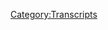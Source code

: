 {{Transcript
    | title         = [[57: August 12-16, 2015]]
    | caption       = [https://knowledgefight.libsyn.com/knowledge-fight-aug-12-16-2015 Listen to this episode on Libsyn]
    | episodeNumber = [[57: August 12-16, 2015|57]]
    | length        = 03:08:04
}}

{{MessageBox
    | header     = Warning: Bot Generated Content
    | text       = This transcript was automatically generated by transcription software and likely contains many mistakes and misattributions. Please check the audio for definitive quotes, attribution, and context.
    | image      = N3yvass4myg91.webp
    | imagewidth = 50px
    | id         = warning
}}

{{TranscriptBlock
    | name      = Unknown Speaker
    | timestamp = 00:00:00.000
    | text      = Andy in Kansas, you're on the air. Thanks for holding
}}

{{TranscriptBlock
    | name      = Unknown Speaker
    | timestamp = 00:00:03.839
    | text      = Hello Alex, I'm a first name caller. I'm a huge fan. I love your work. I love you. Hey everybody welcome back to knowledge fight
}}

{{TranscriptBlock
    | name      = Unknown Speaker
    | timestamp = 00:00:09.400
    | text      = I'm Dan. I'm Jordan. We're a couple of dudes who like to sit around drink novelty beverages and talk a little bit about Alex
}}

{{TranscriptBlock
    | name      = Unknown Speaker
    | timestamp = 00:00:15.000
    | text      = Emmerich Jones. That is the plan today. You have brought us Filbert's old-time quality lime
}}

{{TranscriptBlock
    | name      = Unknown Speaker
    | timestamp = 00:00:21.399
    | text      = Well, here's the thing which the rhyming aspect
}}

{{TranscriptBlock
    | name      = Unknown Speaker
    | timestamp = 00:00:24.640
    | text      = Perfection. Well, that's a big part of why this was my choice. Yeah, of course it was and then secondarily
}}

{{TranscriptBlock
    | name      = Unknown Speaker
    | timestamp = 00:00:30.039
    | text      = It's a it's a green. It's a clear bottle with nothing but green a neon green coming out. Oh, yeah
}}

{{TranscriptBlock
    | name      = Unknown Speaker
    | timestamp = 00:00:37.280
    | text      = It looks like the ooze. Yeah. Yeah. Here's the thing the other day. I
}}

{{TranscriptBlock
    | name      = Unknown Speaker
    | timestamp = 00:00:41.679
    | text      = TMN to who won't be a mentee to I woke up in a cold sweat at about 3 in the morning the other day
}}

{{TranscriptBlock
    | name      = Unknown Speaker
    | timestamp = 00:00:47.679
    | text      = And the one thought that wow, is that bad?
}}

{{TranscriptBlock
    | name      = Unknown Speaker
    | timestamp = 00:00:50.399
    | text      = That sucks that is the worst thing I've ever take that really invalidates the story I was in the middle of I
}}

{{TranscriptBlock
    | name      = Unknown Speaker
    | timestamp = 00:00:57.399
    | text      = Have not tasted this but I realized like lime is a great flavor. I
}}

{{TranscriptBlock
    | name      = Unknown Speaker
    | timestamp = 00:01:02.679
    | text      = Was laying awake and bad like man lime underutilized. Let me see if I agree. Why would you think it's underutilized?
}}

{{TranscriptBlock
    | name      = Unknown Speaker
    | timestamp = 00:01:11.920
    | text      = That's not bad you're so wrong it's not bad I expect it to be a lot stronger
}}

{{TranscriptBlock
    | name      = Unknown Speaker
    | timestamp = 00:01:16.439
    | text      = Based on your response. Anyway, speaking of strong
}}

{{TranscriptBlock
    | name      = Unknown Speaker
    | timestamp = 00:01:21.000
    | text      = We have some strong opinions about Alex Jones and we will get to them here in a moment
}}

{{TranscriptBlock
    | name      = Unknown Speaker
    | timestamp = 00:01:25.200
    | text      = But first I would like to start the show with an out-of-context drop from Alex Jones. I got me a rock and roll band
}}

{{TranscriptBlock
    | name      = Unknown Speaker
    | timestamp = 00:01:31.840
    | text      = It's free for all. I got me a radio show TV show with 20 million listeners and viewers a week. It's a free-for-all
}}

{{TranscriptBlock
    | name      = Unknown Speaker
    | timestamp = 00:01:38.239
    | text      = Oh
}}

{{TranscriptBlock
    | name      = Unknown Speaker
    | timestamp = 00:01:45.239
    | text      = That's of course is a reference to Ted Nugent song free-for-all. Yep. Oh, yeah
}}

{{TranscriptBlock
    | name      = Unknown Speaker
    | timestamp = 00:01:50.519
    | text      = That's just a nice example of how like what we're missing out on is like his his singing in and out of breaks
}}

{{TranscriptBlock
    | name      = Unknown Speaker
    | timestamp = 00:01:56.439
    | text      = This is fucking astounding. This one was in the middle of the show. So they kept it in cut that out
}}

{{TranscriptBlock
    | name      = Unknown Speaker
    | timestamp = 00:02:01.599
    | text      = Ah, but so today Jordan what we're gonna be doing is we're gonna be going over part six of my investigation
}}

{{TranscriptBlock
    | name      = Unknown Speaker
    | timestamp = 00:02:08.080
    | text      = And to what happened to Alex Jones in 2015 to get him on board with team Trump, right today
}}

{{TranscriptBlock
    | name      = Unknown Speaker
    | timestamp = 00:02:13.680
    | text      = There will be massive revelations
}}

{{TranscriptBlock
    | name      = Unknown Speaker
    | timestamp = 00:02:16.479
    | text      = Today there will also be incredibly fucked up stuff that happens. Okay, but before I assumed they would go hand-in-hand
}}

{{TranscriptBlock
    | name      = Unknown Speaker
    | timestamp = 00:02:23.319
    | text      = Yeah, but before we get to all that I'd like to give a shout out to our node new donator
}}

{{TranscriptBlock
    | name      = Unknown Speaker
    | timestamp = 00:02:27.360
    | text      = We got another person named chase who donates so we're big on chases and like to give a shout
}}

{{TranscriptBlock
    | name      = Unknown Speaker
    | timestamp = 00:02:33.479
    | text      = Number one rated podcast amongst chases. Yep, and we like to thank you for joining up. I'm a policy wonk. Thank you chase
}}

{{TranscriptBlock
    | name      = Unknown Speaker
    | timestamp = 00:02:41.199
    | text      = Thank you very much chase
}}

{{TranscriptBlock
    | name      = Unknown Speaker
    | timestamp = 00:02:43.000
    | text      = You speculated that it may be chase bank backing us and I want to I want to dispel any of these spurious rumors
}}

{{TranscriptBlock
    | name      = Unknown Speaker
    | timestamp = 00:02:49.479
    | text      = That we have taken up sponsorship with the globalist controlled banks
}}

{{TranscriptBlock
    | name      = Unknown Speaker
    | timestamp = 00:02:56.240
    | text      = Alex Jones
}}

{{TranscriptBlock
    | name      = Unknown Speaker
    | timestamp = 00:02:58.240
    | text      = He hears about his he's like there's a lot of people who named chase who donate to the show obviously that would be a such
}}

{{TranscriptBlock
    | name      = Unknown Speaker
    | timestamp = 00:03:03.800
    | text      = A quick thing that he would probably pull obviously it's segmented donations from Chase Bank. Don't amount to $10. Oh, yeah. Yeah. All right
}}

{{TranscriptBlock
    | name      = Unknown Speaker
    | timestamp = 00:03:12.159
    | text      = Good call Alex in my head
}}

{{TranscriptBlock
    | name      = Unknown Speaker
    | timestamp = 00:03:15.479
    | text      = So today Jordan will be going over the time span of August 12th to August 16th in
}}

{{TranscriptBlock
    | name      = Unknown Speaker
    | timestamp = 00:03:22.159
    | text      = 2015 okay, and
}}

{{TranscriptBlock
    | name      = Unknown Speaker
    | timestamp = 00:03:24.719
    | text      = It's a wide-ranging
}}

{{TranscriptBlock
    | name      = Unknown Speaker
    | timestamp = 00:03:26.639
    | text      = Period there's a whole lot of stuff that goes on. There's
}}

{{TranscriptBlock
    | name      = Unknown Speaker
    | timestamp = 00:03:31.240
    | text      = There's there's really no good way for me to distill a synthesis of the events that we are about to discuss
}}

{{TranscriptBlock
    | name      = Unknown Speaker
    | timestamp = 00:03:37.560
    | text      = But I will I will say that we start to see
}}

{{TranscriptBlock
    | name      = Unknown Speaker
    | timestamp = 00:03:42.520
    | text      = Somewhat trends that alarm me a little bit
}}

{{TranscriptBlock
    | name      = Unknown Speaker
    | timestamp = 00:03:45.080
    | text      = Okay, and this first clip is is part and parcel of that
}}

{{TranscriptBlock
    | name      = Unknown Speaker
    | timestamp = 00:03:48.919
    | text      = There is a marked rise in his Tamagotchi sales. Yep. That's a difficult trend
}}

{{TranscriptBlock
    | name      = Unknown Speaker
    | timestamp = 00:03:55.280
    | text      = He started that started pimping Tamagotchis
}}

{{TranscriptBlock
    | name      = Unknown Speaker
    | timestamp = 00:03:58.120
    | text      = That would be fucking great. Tamagotchi lives matter
}}

{{TranscriptBlock
    | name      = Unknown Speaker
    | timestamp = 00:04:02.439
    | text      = All these people want to turn off their Tamagotchis
}}

{{TranscriptBlock
    | name      = Unknown Speaker
    | timestamp = 00:04:05.759
    | text      = Globalist want you to do that because of divide and conquer strategies
}}

{{TranscriptBlock
    | name      = Unknown Speaker
    | timestamp = 00:04:09.080
    | text      = No, he's starting to say a lot of positive things about repressive regimes. Oh, no, that's no good
}}

{{TranscriptBlock
    | name      = Unknown Speaker
    | timestamp = 00:04:16.279
    | text      = There is a bit of really pro Putin sentiment that's starting to come through
}}

{{TranscriptBlock
    | name      = Unknown Speaker
    | timestamp = 00:04:20.000
    | text      = And also this first clip he wants to complain about Jeb Bush and in doing so
}}

{{TranscriptBlock
    | name      = Unknown Speaker
    | timestamp = 00:04:28.399
    | text      = Whitewashes and completely tweaks the history of the Syrian civil war into a very pro Assad
}}

{{TranscriptBlock
    | name      = Unknown Speaker
    | timestamp = 00:04:35.040
    | text      = That point but that's not that's not a thing. You can have but you can't have a pro Assad viewpoint
}}

{{TranscriptBlock
    | name      = Unknown Speaker
    | timestamp = 00:04:40.240
    | text      = But here it is
}}

{{TranscriptBlock
    | name      = Unknown Speaker
    | timestamp = 00:04:40.879
    | text      = He can get up there when we've ganged up on Assad and his people and the Christians and the non radical Muslims
}}

{{TranscriptBlock
    | name      = Unknown Speaker
    | timestamp = 00:04:46.600
    | text      = For five years and killed three hundred thousand of them and their tiny military
}}

{{TranscriptBlock
    | name      = Unknown Speaker
    | timestamp = 00:04:51.879
    | text      = With Russian backing has been valiantly fighting the entire Saudi Arabian jihad
}}

{{TranscriptBlock
    | name      = Unknown Speaker
    | timestamp = 00:04:58.120
    | text      = No, and now the answer is to bomb the Syrian army
}}

{{TranscriptBlock
    | name      = Unknown Speaker
    | timestamp = 00:05:04.480
    | text      = So he's saying essentially what he does end up saying about Putin in a later date
}}

{{TranscriptBlock
    | name      = Unknown Speaker
    | timestamp = 00:05:10.480
    | text      = Basically that he did nothing wrong. He's not doing anything wrong. What about all those people that he gassed
}}

{{TranscriptBlock
    | name      = Unknown Speaker
    | timestamp = 00:05:15.680
    | text      = No, no fake news. What about all those people that he murdered fake news?
}}

{{TranscriptBlock
    | name      = Unknown Speaker
    | timestamp = 00:05:19.560
    | text      = What about all the ones that he tortured for speaking out against him fake news?
}}

{{TranscriptBlock
    | name      = Unknown Speaker
    | timestamp = 00:05:22.759
    | text      = What about those people that he tortured and then murdered after the news?
}}

{{TranscriptBlock
    | name      = Unknown Speaker
    | timestamp = 00:05:27.180
    | text      = Okay, what about that was all like what about his cars? He has a lot of cars. That's not fake news. There we go
}}

{{TranscriptBlock
    | name      = Unknown Speaker
    | timestamp = 00:05:33.480
    | text      = now I like
}}

{{TranscriptBlock
    | name      = Unknown Speaker
    | timestamp = 00:05:35.839
    | text      = He's got a he's got a Hellcat it's very Americana the the whole the whole thing in Syria is such a
}}

{{TranscriptBlock
    | name      = Unknown Speaker
    | timestamp = 00:05:43.319
    | text      = fucked up
}}

{{TranscriptBlock
    | name      = Unknown Speaker
    | timestamp = 00:05:44.819
    | text      = future
}}

{{TranscriptBlock
    | name      = Unknown Speaker
    | timestamp = 00:05:46.079
    | text      = Revelation revelation of climate change. Mm-hmm. Like that's the whole situation. A lot of it is about displacement
}}

{{TranscriptBlock
    | name      = Unknown Speaker
    | timestamp = 00:05:52.000
    | text      = It that's what it that's what is
}}

{{TranscriptBlock
    | name      = Unknown Speaker
    | timestamp = 00:05:54.279
    | text      = That's why I hate it whenever people are like, oh the worst effects of climate change will come in a hundred years
}}

{{TranscriptBlock
    | name      = Unknown Speaker
    | timestamp = 00:06:00.199
    | text      = And it's like no the fact that people are going to move means shit is going to happen
}}

{{TranscriptBlock
    | name      = Unknown Speaker
    | timestamp = 00:06:05.040
    | text      = Yeah
}}

{{TranscriptBlock
    | name      = Unknown Speaker
    | timestamp = 00:06:05.519
    | text      = Just look at how refugees work now like Syrian children are just just need somewhere to go somewhere
}}

{{TranscriptBlock
    | name      = Unknown Speaker
    | timestamp = 00:06:12.199
    | text      = to be the truth where they can survive where they won't be murdered by their own government and our government is like fuck
}}

{{TranscriptBlock
    | name      = Unknown Speaker
    | timestamp = 00:06:20.319
    | text      = You child and you might be a terrorist you girl you very small
}}

{{TranscriptBlock
    | name      = Unknown Speaker
    | timestamp = 00:06:25.959
    | text      = Well, but see that's why you are a dumb libtard cuck. It's not actually a small girl
}}

{{TranscriptBlock
    | name      = Unknown Speaker
    | timestamp = 00:06:30.680
    | text      = It's an adult man with a giant beard who has a passport that says he's a little girl
}}

{{TranscriptBlock
    | name      = Unknown Speaker
    | timestamp = 00:06:35.060
    | text      = Okay
}}

{{TranscriptBlock
    | name      = Unknown Speaker
    | timestamp = 00:06:37.279
    | text      = If we're willing to entertain that possibility
}}

{{TranscriptBlock
    | name      = Unknown Speaker
    | timestamp = 00:06:39.279
    | text      = Well, Alex certainly is
}}

{{TranscriptBlock
    | name      = Unknown Speaker
    | timestamp = 00:06:42.279
    | text      = How about my counter possibility?
}}

{{TranscriptBlock
    | name      = Unknown Speaker
    | timestamp = 00:06:44.600
    | text      = That's actually two very small Syrian girls wearing the suit of a large shirt
}}

{{TranscriptBlock
    | name      = Unknown Speaker
    | timestamp = 00:06:50.480
    | text      = Sure, it's a trend order to make sure that they can get you know, you got to blend in
}}

{{TranscriptBlock
    | name      = Unknown Speaker
    | timestamp = 00:06:54.199
    | text      = With the people who are trying to kill you
}}

{{TranscriptBlock
    | name      = Unknown Speaker
    | timestamp = 00:06:56.439
    | text      = Yeah, and if you're a kid no one like it their country you're going to as a refugee is gonna give you any credibility
}}

{{TranscriptBlock
    | name      = Unknown Speaker
    | timestamp = 00:07:01.560
    | text      = No agency, you know
}}

{{TranscriptBlock
    | name      = Unknown Speaker
    | timestamp = 00:07:03.459
    | text      = You got to get in that trench coat on your friends shoulders and put on a fake beard and now you're an adult everyone
}}

{{TranscriptBlock
    | name      = Unknown Speaker
    | timestamp = 00:07:08.579
    | text      = Respects you and then you go see an R-rated movie. Everybody knows this. Everybody knows this is the progression
}}

{{TranscriptBlock
    | name      = Unknown Speaker
    | timestamp = 00:07:13.120
    | text      = I mean we're joking around but like Alex's
}}

{{TranscriptBlock
    | name      = Unknown Speaker
    | timestamp = 00:07:16.199
    | text      = Misinterpretation of what is happening in Syria back in 2015 is is calamitous
}}

{{TranscriptBlock
    | name      = Unknown Speaker
    | timestamp = 00:07:21.420
    | text      = It's it's a it's a it's a literal genocide and he's super willing to side with Assad
}}

{{TranscriptBlock
    | name      = Unknown Speaker
    | timestamp = 00:07:27.000
    | text      = I can't understand like now now now
}}

{{TranscriptBlock
    | name      = Unknown Speaker
    | timestamp = 00:07:29.879
    | text      = I understand I understand the people in our government who side with Assad because they love money
}}

{{TranscriptBlock
    | name      = Unknown Speaker
    | timestamp = 00:07:35.240
    | text      = Yeah, I don't understand Alex because he's not getting paid. You know, it's people
}}

{{TranscriptBlock
    | name      = Unknown Speaker
    | timestamp = 00:07:42.079
    | text      = That's kind of where he's at that's probably right
}}

{{TranscriptBlock
    | name      = Unknown Speaker
    | timestamp = 00:07:44.519
    | text      = He has you know how we've documented a pretty serious trend of Trump seeming to really admire
}}

{{TranscriptBlock
    | name      = Unknown Speaker
    | timestamp = 00:07:51.079
    | text      = Dictators right and hating cooperative bodies. Yeah, that's kind of very similar with Alex
}}

{{TranscriptBlock
    | name      = Unknown Speaker
    | timestamp = 00:07:57.839
    | text      = It seems like he has respect for men, you know people who are like strong men
}}

{{TranscriptBlock
    | name      = Unknown Speaker
    | timestamp = 00:08:02.879
    | text      = Like I mean he's talked about like Duterte in the in the Philippines
}}

{{TranscriptBlock
    | name      = Unknown Speaker
    | timestamp = 00:08:07.839
    | text      = Oh the guy who also murders his own people on mass and there's no justification and declared open season on his soldiers raping women
}}

{{TranscriptBlock
    | name      = Unknown Speaker
    | timestamp = 00:08:15.079
    | text      = Yeah in hostile territory. Hey say what you want. He gets shit done, right?
}}

{{TranscriptBlock
    | name      = Unknown Speaker
    | timestamp = 00:08:19.759
    | text      = so, I mean he has these trends that you obviously see in him and I think that
}}

{{TranscriptBlock
    | name      = Unknown Speaker
    | timestamp = 00:08:25.480
    | text      = I'm not gonna say that that doesn't play a small part in why he ends up eventually liking Trump
}}

{{TranscriptBlock
    | name      = Unknown Speaker
    | timestamp = 00:08:30.439
    | text      = But we're starting to see more of it in this August stretch. So dudes are gross
}}

{{TranscriptBlock
    | name      = Unknown Speaker
    | timestamp = 00:08:36.039
    | text      = he he also has that fundamental misunderstanding or a willful misunderstanding that
}}

{{TranscriptBlock
    | name      = Unknown Speaker
    | timestamp = 00:08:42.080
    | text      = All of the people who are fighting against Assad are Isis and that al-qaeda is the same thing as Isis
}}

{{TranscriptBlock
    | name      = Unknown Speaker
    | timestamp = 00:08:49.559
    | text      = Well, that's crazy because al-qaeda is fighting Isis with the Syrian rebels. Mm-hmm who are also fighting Isis
}}

{{TranscriptBlock
    | name      = Unknown Speaker
    | timestamp = 00:08:56.519
    | text      = Who are also fighting the Syrian government the people who are screwed the most in Syria are the people who are like
}}

{{TranscriptBlock
    | name      = Unknown Speaker
    | timestamp = 00:09:03.159
    | text      = Please stop killing us
}}

{{TranscriptBlock
    | name      = Unknown Speaker
    | timestamp = 00:09:05.480
    | text      = Yeah, those are the people who got fucked over
}}

{{TranscriptBlock
    | name      = Unknown Speaker
    | timestamp = 00:09:08.320
    | text      = Yeah, and because of xenophobia and because of unwillingness to wrestle with the the nuances and complexities of it
}}

{{TranscriptBlock
    | name      = Unknown Speaker
    | timestamp = 00:09:16.080
    | text      = we seem to have a position that deems all of those people who are getting screwed as
}}

{{TranscriptBlock
    | name      = Unknown Speaker
    | timestamp = 00:09:21.919
    | text      = You're probably a bad guy. Yeah, and that's that's really bad
}}

{{TranscriptBlock
    | name      = Unknown Speaker
    | timestamp = 00:09:25.919
    | text      = well, and it's also propaganda on I would say the part of our our operatives who want to push the narrative that
}}

{{TranscriptBlock
    | name      = Unknown Speaker
    | timestamp = 00:09:34.899
    | text      = You know, there's no such thing as
}}

{{TranscriptBlock
    | name      = Unknown Speaker
    | timestamp = 00:09:37.519
    | text      = peaceful
}}

{{TranscriptBlock
    | name      = Unknown Speaker
    | timestamp = 00:09:38.919
    | text      = You know
}}

{{TranscriptBlock
    | name      = Unknown Speaker
    | timestamp = 00:09:40.360
    | text      = There's no like the Syrian rebels didn't want or don't want some kind of
}}

{{TranscriptBlock
    | name      = Unknown Speaker
    | timestamp = 00:09:46.860
    | text      = Theocracy they want a modern civilization
}}

{{TranscriptBlock
    | name      = Unknown Speaker
    | timestamp = 00:09:50.000
    | text      = Yeah, the one that they were not just not getting but they were starving to death and all they tried to do is modernize this
}}

{{TranscriptBlock
    | name      = Unknown Speaker
    | timestamp = 00:09:57.200
    | text      = And become a free
}}

{{TranscriptBlock
    | name      = Unknown Speaker
    | timestamp = 00:09:59.480
    | text      = Fair society one that doesn't have a fucking king. Yeah, and so we should be on their side, right?
}}

{{TranscriptBlock
    | name      = Unknown Speaker
    | timestamp = 00:10:06.360
    | text      = That's America's story
}}

{{TranscriptBlock
    | name      = Unknown Speaker
    | timestamp = 00:10:08.360
    | text      = Fuck Kings. Yeah, it's it's sort of in our bloodline
}}

{{TranscriptBlock
    | name      = Unknown Speaker
    | timestamp = 00:10:11.679
    | text      = That's that's our that's our thing man and like Assad's been in power for a pretty long time and his dad was in power before
}}

{{TranscriptBlock
    | name      = Unknown Speaker
    | timestamp = 00:10:18.039
    | text      = Him. Yeah, it's it's not like it's not good
}}

{{TranscriptBlock
    | name      = Unknown Speaker
    | timestamp = 00:10:21.360
    | text      = Why is it why we need to look if we're gonna do 1776 2.0 2.0
}}

{{TranscriptBlock
    | name      = Unknown Speaker
    | timestamp = 00:10:27.720
    | text      = Here's what we do. Okay, we go all in on killing Kings. No more Kings. Hmm. That's that's your
}}

{{TranscriptBlock
    | name      = Unknown Speaker
    | timestamp = 00:10:34.480
    | text      = 1776 2.0 we're not declaring we're not declaring
}}

{{TranscriptBlock
    | name      = Unknown Speaker
    | timestamp = 00:10:38.559
    | text      = Independence for us. We're declaring independence for the world
}}

{{TranscriptBlock
    | name      = Unknown Speaker
    | timestamp = 00:10:41.879
    | text      = See, but I like in the movie Independence Day Alex would love that lip service
}}

{{TranscriptBlock
    | name      = Unknown Speaker
    | timestamp = 00:10:46.000
    | text      = But his response would be that like the Kings are just the face man
}}

{{TranscriptBlock
    | name      = Unknown Speaker
    | timestamp = 00:10:49.919
    | text      = And there's you know globalist bankers behind the scenes. You know what? I'm fine with that
}}

{{TranscriptBlock
    | name      = Unknown Speaker
    | timestamp = 00:10:55.159
    | text      = Fine with that. Let's just still get rid of them
}}

{{TranscriptBlock
    | name      = Unknown Speaker
    | timestamp = 00:10:57.679
    | text      = But if you kill the Kings the globalist bankers will just install new people who will be a problem
}}

{{TranscriptBlock
    | name      = Unknown Speaker
    | timestamp = 00:11:01.639
    | text      = Well, let's get rid of those Kings
}}

{{TranscriptBlock
    | name      = Unknown Speaker
    | timestamp = 00:11:04.360
    | text      = How is the problem not the king part? Well, it's I don't know. I don't see here's I don't care who the king is
}}

{{TranscriptBlock
    | name      = Unknown Speaker
    | timestamp = 00:11:11.440
    | text      = Here's the problem the king part. We're 10 minutes into this episode and we've already spun backwards into are we are we do are we recording?
}}

{{TranscriptBlock
    | name      = Unknown Speaker
    | timestamp = 00:11:18.600
    | text      = Yeah, we are
}}

{{TranscriptBlock
    | name      = Unknown Speaker
    | timestamp = 00:11:21.159
    | text      = So this next clip
}}

{{TranscriptBlock
    | name      = Unknown Speaker
    | timestamp = 00:11:23.220
    | text      = Alex Jones shows that his instinct and his is his
}}

{{TranscriptBlock
    | name      = Unknown Speaker
    | timestamp = 00:11:28.460
    | text      = Providence and his discernment are as sharp as ever
}}

{{TranscriptBlock
    | name      = Unknown Speaker
    | timestamp = 00:11:31.919
    | text      = He's back on his he's back on his bullshit as they would say online
}}

{{TranscriptBlock
    | name      = Unknown Speaker
    | timestamp = 00:11:35.919
    | text      = and he's into the collapse narrative that goes through the next couple days and this this prediction is pretty specific and did not come to
}}

{{TranscriptBlock
    | name      = Unknown Speaker
    | timestamp = 00:11:43.200
    | text      = Pass 12 signs in an imminent global financial crash has become even more likely
}}

{{TranscriptBlock
    | name      = Unknown Speaker
    | timestamp = 00:11:48.600
    | text      = The story about Michael Schneider is excellent. It's up on info wars calm. Did you see what just happened?
}}

{{TranscriptBlock
    | name      = Unknown Speaker
    | timestamp = 00:11:54.320
    | text      = I'm going to cover this in detail, but let's get into it right now
}}

{{TranscriptBlock
    | name      = Unknown Speaker
    | timestamp = 00:11:57.720
    | text      = The devaluation of the Yan by China triggered the largest one-day drop at the currency in modern era this caused other global currencies to
}}

{{TranscriptBlock
    | name      = Unknown Speaker
    | timestamp = 00:12:04.899
    | text      = Crash relative the US dollar the price of oil hit a six-year low and stock markets all over the world were rattled
}}

{{TranscriptBlock
    | name      = Unknown Speaker
    | timestamp = 00:12:12.580
    | text      = The Dow fell 212 points on Tuesday and Apple stock
}}

{{TranscriptBlock
    | name      = Unknown Speaker
    | timestamp = 00:12:17.340
    | text      = plummeted another 5% as we hurtle towards the absolutely critical months of September and
}}

{{TranscriptBlock
    | name      = Unknown Speaker
    | timestamp = 00:12:23.820
    | text      = October
}}

{{TranscriptBlock
    | name      = Unknown Speaker
    | timestamp = 00:12:26.019
    | text      = Yeah, if it's an organized orchestrated collapse
}}

{{TranscriptBlock
    | name      = Unknown Speaker
    | timestamp = 00:12:28.480
    | text      = It'll be in October so they could fear monger get things fixed get up get a power grab package and a bailout package by November
}}

{{TranscriptBlock
    | name      = Unknown Speaker
    | timestamp = 00:12:34.580
    | text      = And then still have a Christmas, but if it crashes in November
}}

{{TranscriptBlock
    | name      = Unknown Speaker
    | timestamp = 00:12:40.340
    | text      = I don't think it's rigged then and boy
}}

{{TranscriptBlock
    | name      = Unknown Speaker
    | timestamp = 00:12:42.980
    | text      = All the way
}}

{{TranscriptBlock
    | name      = Unknown Speaker
    | timestamp = 00:12:44.419
    | text      = But don't worry the elites are headed to their bunkers right now
}}

{{TranscriptBlock
    | name      = Unknown Speaker
    | timestamp = 00:12:47.379
    | text      = But we should fear monger if we're lucky and can stop this or slow it down or have a smooth landing
}}

{{TranscriptBlock
    | name      = Unknown Speaker
    | timestamp = 00:12:55.019
    | text      = But I don't really where was the global crisis Alex you only predicted it would come and it came but it wasn't that bad
}}

{{TranscriptBlock
    | name      = Unknown Speaker
    | timestamp = 00:13:00.779
    | text      = Don't you people sound like idiots now?
}}

{{TranscriptBlock
    | name      = Unknown Speaker
    | timestamp = 00:13:07.820
    | text      = And I wish I wasn't right
}}

{{TranscriptBlock
    | name      = Unknown Speaker
    | timestamp = 00:13:10.259
    | text      = Congratulations, you're not right
}}

{{TranscriptBlock
    | name      = Unknown Speaker
    | timestamp = 00:13:12.299
    | text      = The global collapse did not come in October nor December 2015 positive all right fake news fake news
}}

{{TranscriptBlock
    | name      = Unknown Speaker
    | timestamp = 00:13:20.539
    | text      = So the the thing that's crazy
}}

{{TranscriptBlock
    | name      = Unknown Speaker
    | timestamp = 00:13:22.620
    | text      = There is would you point it out that the globalist would be concerned with still having a Christmas?
}}

{{TranscriptBlock
    | name      = Unknown Speaker
    | timestamp = 00:13:27.259
    | text      = I have a Christmas which what it like there. What are they heartless their other fights?
}}

{{TranscriptBlock
    | name      = Unknown Speaker
    | timestamp = 00:13:31.940
    | text      = They want 95% of the world population to die
}}

{{TranscriptBlock
    | name      = Unknown Speaker
    | timestamp = 00:13:34.820
    | text      = But everybody celebrates the birthday of our Lord and Savior Jesus Christ Alex would tell you that the globalists have a war on Christmas
}}

{{TranscriptBlock
    | name      = Unknown Speaker
    | timestamp = 00:13:41.340
    | text      = Yeah, so why would they be concerned with when they pull the trigger?
}}

{{TranscriptBlock
    | name      = Unknown Speaker
    | timestamp = 00:13:45.059
    | text      = I'm on this globe all wait because they've got to make all the money
}}

{{TranscriptBlock
    | name      = Unknown Speaker
    | timestamp = 00:13:50.259
    | text      = If they have a global collapse Alex's narrative is that they have a field day on making money
}}

{{TranscriptBlock
    | name      = Unknown Speaker
    | timestamp = 00:13:55.580
    | text      = They would make way more than they make it JC pennies for Christmas sales
}}

{{TranscriptBlock
    | name      = Unknown Speaker
    | timestamp = 00:14:00.539
    | text      = Yeah, it's stupid
}}

{{TranscriptBlock
    | name      = Unknown Speaker
    | timestamp = 00:14:04.340
    | text      = I
}}

{{TranscriptBlock
    | name      = Unknown Speaker
    | timestamp = 00:14:05.740
    | text      = Find it. I find it super weird to listen to him read off real numbers like well
}}

{{TranscriptBlock
    | name      = Unknown Speaker
    | timestamp = 00:14:10.820
    | text      = But that's also the Dow dropped two hundred and twelve points. You're like wait. You're Alex Jones
}}

{{TranscriptBlock
    | name      = Unknown Speaker
    | timestamp = 00:14:15.299
    | text      = Don't do that, but that's also real numbers as reported and contextualized by an article on infowars.com. Oh
}}

{{TranscriptBlock
    | name      = Unknown Speaker
    | timestamp = 00:14:21.539
    | text      = So they might be skewed or massaged a little bit well the but my point is they're they're just like stock numbers like yeah
}}

{{TranscriptBlock
    | name      = Unknown Speaker
    | timestamp = 00:14:29.220
    | text      = Dow's down to the yuan is down relative to the dollar and you're like dude. You're Alex Jones
}}

{{TranscriptBlock
    | name      = Unknown Speaker
    | timestamp = 00:14:34.820
    | text      = Spice it up a little facts are weird. Yeah
}}

{{TranscriptBlock
    | name      = Unknown Speaker
    | timestamp = 00:14:37.299
    | text      = Yeah, this is creeping me out the other thing though that I want to thank you on is all made of candy now
}}

{{TranscriptBlock
    | name      = Unknown Speaker
    | timestamp = 00:14:42.299
    | text      = China has changed its policy on one child to be one you on per child now
}}

{{TranscriptBlock
    | name      = Unknown Speaker
    | timestamp = 00:14:48.120
    | text      = I respect that they're putting the you on on a candy based scale because at least it is a commodity driven currency
}}

{{TranscriptBlock
    | name      = Unknown Speaker
    | timestamp = 00:14:54.220
    | text      = This is not a fiat currency because it's based on candy. It's a finite resource
}}

{{TranscriptBlock
    | name      = Unknown Speaker
    | timestamp = 00:15:01.580
    | text      = We got to get off the gold standard and the paper standard and right back on to the Willy Wonka stand
}}

{{TranscriptBlock
    | name      = Unknown Speaker
    | timestamp = 00:15:06.899
    | text      = Let's get off the gold standard and get on those little chocolate coin standard
}}

{{TranscriptBlock
    | name      = Unknown Speaker
    | timestamp = 00:15:12.700
    | text      = And then we'll all have a happy Christmas indeed
}}

{{TranscriptBlock
    | name      = Unknown Speaker
    | timestamp = 00:15:14.940
    | text      = So the other thing that's really fucked up is that like he really laid out in that last clip one of the games
}}

{{TranscriptBlock
    | name      = Unknown Speaker
    | timestamp = 00:15:21.539
    | text      = He plays that is really it's airtight
}}

{{TranscriptBlock
    | name      = Unknown Speaker
    | timestamp = 00:15:24.539
    | text      = It's basically a schizophrenic game and that is that like everyone's making fun of me now
}}

{{TranscriptBlock
    | name      = Unknown Speaker
    | timestamp = 00:15:30.080
    | text      = And then when it's not so bad later because we've exposed this thing
}}

{{TranscriptBlock
    | name      = Unknown Speaker
    | timestamp = 00:15:35.019
    | text      = Because of the work that the Patriots have done
}}

{{TranscriptBlock
    | name      = Unknown Speaker
    | timestamp = 00:15:37.179
    | text      = Thanks to me getting the word out when it's not bad everyone will make fun of how I made a big deal out of it
}}

{{TranscriptBlock
    | name      = Unknown Speaker
    | timestamp = 00:15:43.259
    | text      = Before but there I'm a secret hero all the time every single time that I've complained about something and it doesn't happen
}}

{{TranscriptBlock
    | name      = Unknown Speaker
    | timestamp = 00:15:50.340
    | text      = It's because we have made it not happen. Right and that's not a fair game to play that is no literal insanity
}}

{{TranscriptBlock
    | name      = Unknown Speaker
    | timestamp = 00:15:57.259
    | text      = Yeah, but people buy it his audience buys it. They're like, thank God Alex is there to expose this stuff. Yeah that
}}

{{TranscriptBlock
    | name      = Unknown Speaker
    | timestamp = 00:16:04.460
    | text      = Yeah, I mean that's if that's your if that's your game. There's just there's just never any possibility of
}}

{{TranscriptBlock
    | name      = Unknown Speaker
    | timestamp = 00:16:12.220
    | text      = communication there, you know like
}}

{{TranscriptBlock
    | name      = Unknown Speaker
    | timestamp = 00:16:15.179
    | text      = Alex the economy didn't collapse you you predicted it. You're welcome. Oh
}}

{{TranscriptBlock
    | name      = Unknown Speaker
    | timestamp = 00:16:21.580
    | text      = I did that did not occur to me
}}

{{TranscriptBlock
    | name      = Unknown Speaker
    | timestamp = 00:16:24.340
    | text      = So you're saying that the economy didn't collapse because of you. Yeah
}}

{{TranscriptBlock
    | name      = Unknown Speaker
    | timestamp = 00:16:29.019
    | text      = Well, you nailed it. How about how about the last time it did collapse though in 2008? Was that you I had a flu
}}

{{TranscriptBlock
    | name      = Unknown Speaker
    | timestamp = 00:16:35.899
    | text      = I tried to stop it, but I had to take a me day
}}

{{TranscriptBlock
    | name      = Unknown Speaker
    | timestamp = 00:16:45.500
    | text      = That is probably what I
}}

{{TranscriptBlock
    | name      = Unknown Speaker
    | timestamp = 00:16:48.379
    | text      = Was too busy focusing on the globalists other attacks or something like that. That would be his yeah, and it's it's perfect
}}

{{TranscriptBlock
    | name      = Unknown Speaker
    | timestamp = 00:16:55.899
    | text      = It's fighting an imaginary war
}}

{{TranscriptBlock
    | name      = Unknown Speaker
    | timestamp = 00:16:57.580
    | text      = Yeah, I really respect it on one level because it's clearly super profitable and it's airtight
}}

{{TranscriptBlock
    | name      = Unknown Speaker
    | timestamp = 00:17:03.059
    | text      = But I I don't respect it in terms of reality. You'll notice that this is like our investigation in 2015 is
}}

{{TranscriptBlock
    | name      = Unknown Speaker
    | timestamp = 00:17:10.180
    | text      = specifically about the Trump campaign right and how he joined up and
}}

{{TranscriptBlock
    | name      = Unknown Speaker
    | timestamp = 00:17:15.099
    | text      = We we start a little slow on it
}}

{{TranscriptBlock
    | name      = Unknown Speaker
    | timestamp = 00:17:17.259
    | text      = He doesn't really get into much Trump stuff until a little bit down the line
}}

{{TranscriptBlock
    | name      = Unknown Speaker
    | timestamp = 00:17:20.980
    | text      = But if you have not listened to the last episode to get you up to speed
}}

{{TranscriptBlock
    | name      = Unknown Speaker
    | timestamp = 00:17:25.579
    | text      = he thinks that Trump is a predator and a weasel and
}}

{{TranscriptBlock
    | name      = Unknown Speaker
    | timestamp = 00:17:29.339
    | text      = He doesn't like that. He works or has casinos because he thinks they're predatory, right?
}}

{{TranscriptBlock
    | name      = Unknown Speaker
    | timestamp = 00:17:34.940
    | text      = but he loves that Trump is anti-vaccination and is saying crazy shit and
}}

{{TranscriptBlock
    | name      = Unknown Speaker
    | timestamp = 00:17:41.740
    | text      = That because he's saying crazy shit
}}

{{TranscriptBlock
    | name      = Unknown Speaker
    | timestamp = 00:17:43.500
    | text      = It makes it okay for people who he does support like Rand Paul to say those things publicly, right?
}}

{{TranscriptBlock
    | name      = Unknown Speaker
    | timestamp = 00:17:48.740
    | text      = So that is but he's not as big a fan of Rand now because you know, he's still
}}

{{TranscriptBlock
    | name      = Unknown Speaker
    | timestamp = 00:17:53.460
    | text      = I mean, he's not saying those things. No, he was like he would but he
}}

{{TranscriptBlock
    | name      = Unknown Speaker
    | timestamp = 00:17:57.099
    | text      = Exactly still loves him
}}

{{TranscriptBlock
    | name      = Unknown Speaker
    | timestamp = 00:17:58.980
    | text      = But he would prefer it if Rand would say the shit that Trump would say
}}

{{TranscriptBlock
    | name      = Unknown Speaker
    | timestamp = 00:18:02.099
    | text      = It really feels like if I can be a little bit dramatic
}}

{{TranscriptBlock
    | name      = Unknown Speaker
    | timestamp = 00:18:06.339
    | text      = It feels like it's a relationship that he has with Rand Paul
}}

{{TranscriptBlock
    | name      = Unknown Speaker
    | timestamp = 00:18:10.140
    | text      = That's been going on for a long time and then a new hot kid comes into school
}}

{{TranscriptBlock
    | name      = Unknown Speaker
    | timestamp = 00:18:14.980
    | text      = You know a new brash showy alpha dude shows up right and you know, you love Rand Paul
}}

{{TranscriptBlock
    | name      = Unknown Speaker
    | timestamp = 00:18:21.220
    | text      = You guys had a good thing going you philosophically matched up on a lot of stuff
}}

{{TranscriptBlock
    | name      = Unknown Speaker
    | timestamp = 00:18:25.140
    | text      = But this guy who just showed up at school is getting you wet. I am loving this analogy
}}

{{TranscriptBlock
    | name      = Unknown Speaker
    | timestamp = 00:18:30.019
    | text      = His hijinks are getting you fucking wet. He's pantsing nerds. Uh-huh and like spitballs and what-have-you
}}

{{TranscriptBlock
    | name      = Unknown Speaker
    | timestamp = 00:18:36.420
    | text      = He's calling he's calling people racist names and you're like, oh my god. This guy is he is a rebel
}}

{{TranscriptBlock
    | name      = Unknown Speaker
    | timestamp = 00:18:42.059
    | text      = So you just your pussy just gets going you just want him
}}

{{TranscriptBlock
    | name      = Unknown Speaker
    | timestamp = 00:18:45.420
    | text      = Please do not ever say that word like that ever again the lime soda you that was the grossest thing
}}

{{TranscriptBlock
    | name      = Unknown Speaker
    | timestamp = 00:18:51.380
    | text      = I've ever heard in my entire life. So you just want this bad boy guy and then pussy
}}

{{TranscriptBlock
    | name      = Unknown Speaker
    | timestamp = 00:18:57.099
    | text      = You feel yourself being pulled away from Ron Paul
}}

{{TranscriptBlock
    | name      = Unknown Speaker
    | timestamp = 00:19:00.180
    | text      = But at the same time, you know, you love him for that shared history and shared philosophy
}}

{{TranscriptBlock
    | name      = Unknown Speaker
    | timestamp = 00:19:04.160
    | text      = But you wish he would be more like this bully right and he won't be because that's not him, right?
}}

{{TranscriptBlock
    | name      = Unknown Speaker
    | timestamp = 00:19:09.859
    | text      = I think that's where Alex is which is in August of 2015
}}

{{TranscriptBlock
    | name      = Unknown Speaker
    | timestamp = 00:19:13.099
    | text      = That's why you're gonna break up in any kind of relationship. Yeah, you can't force the person to be no anything
}}

{{TranscriptBlock
    | name      = Unknown Speaker
    | timestamp = 00:19:18.740
    | text      = So you gotta you're gonna have to fuck the rebel in some ways this stretch of time that we've been in this
}}

{{TranscriptBlock
    | name      = Unknown Speaker
    | timestamp = 00:19:24.500
    | text      = You know Trump announced his candidacy on what was a June 16th of 2015
}}

{{TranscriptBlock
    | name      = Unknown Speaker
    | timestamp = 00:19:29.859
    | text      = Yes, and now here we are on August 12th
}}

{{TranscriptBlock
    | name      = Unknown Speaker
    | timestamp = 00:19:32.180
    | text      = These last two months have kind of been a holding pattern a little bit of like, you know, you're gonna fuck me
}}

{{TranscriptBlock
    | name      = Unknown Speaker
    | timestamp = 00:19:38.019
    | text      = Yeah, kind of thing. It's and it's it's kind of weird. It's it's super weird to see
}}

{{TranscriptBlock
    | name      = Unknown Speaker
    | timestamp = 00:19:43.700
    | text      = And my metaphor my metaphor metaphor was really good. It was really good
}}

{{TranscriptBlock
    | name      = Unknown Speaker
    | timestamp = 00:19:52.619
    | text      = It's a very good metaphor. So this next clip is gross. It's fine. This is an adult show. It's not a family show
}}

{{TranscriptBlock
    | name      = Unknown Speaker
    | timestamp = 00:19:59.539
    | text      = like I've claimed in the past
}}

{{TranscriptBlock
    | name      = Unknown Speaker
    | timestamp = 00:20:01.660
    | text      = So this next clip is really weird
}}

{{TranscriptBlock
    | name      = Unknown Speaker
    | timestamp = 00:20:04.299
    | text      = Alex Jones is sort of rallying the troops letting you know, the war is going on whether you know it or not, right?
}}

{{TranscriptBlock
    | name      = Unknown Speaker
    | timestamp = 00:20:10.660
    | text      = And then ends with a very classical
}}

{{TranscriptBlock
    | name      = Unknown Speaker
    | timestamp = 00:20:15.700
    | text      = Right-wing smear lie that we'll deal with on the other side. I wish I was around about all of it
}}

{{TranscriptBlock
    | name      = Unknown Speaker
    | timestamp = 00:20:22.500
    | text      = But we don't make stuff up
}}

{{TranscriptBlock
    | name      = Unknown Speaker
    | timestamp = 00:20:25.180
    | text      = you know knock on wood and
}}

{{TranscriptBlock
    | name      = Unknown Speaker
    | timestamp = 00:20:28.359
    | text      = The wood lights on fire. I have never been sued for libel or slander
}}

{{TranscriptBlock
    | name      = Unknown Speaker
    | timestamp = 00:20:33.220
    | text      = People threaten it and I just have my lawyers contact me go
}}

{{TranscriptBlock
    | name      = Unknown Speaker
    | timestamp = 00:20:35.700
    | text      = Well, here's our evidence and here's our source
}}

{{TranscriptBlock
    | name      = Unknown Speaker
    | timestamp = 00:20:37.700
    | text      = So you can sue our source if you want who said another publication or a document?
}}

{{TranscriptBlock
    | name      = Unknown Speaker
    | timestamp = 00:20:42.859
    | text      = But usually we're just going off an admitted document a court case and admission
}}

{{TranscriptBlock
    | name      = Unknown Speaker
    | timestamp = 00:20:47.980
    | text      = It's not us saying it
}}

{{TranscriptBlock
    | name      = Unknown Speaker
    | timestamp = 00:20:51.579
    | text      = 95% of what we cover is open source intelligence
}}

{{TranscriptBlock
    | name      = Unknown Speaker
    | timestamp = 00:20:55.859
    | text      = 5% is my analysis and where I think it's going and that's proven very accurate
}}

{{TranscriptBlock
    | name      = Unknown Speaker
    | timestamp = 00:21:00.220
    | text      = But it's not hard when you have a historical context
}}

{{TranscriptBlock
    | name      = Unknown Speaker
    | timestamp = 00:21:08.660
    | text      = And the Patriots worldwide people that want stability want decency that are throughout the system. It's not just evil out there acting
}}

{{TranscriptBlock
    | name      = Unknown Speaker
    | timestamp = 00:21:16.339
    | text      = operating
}}

{{TranscriptBlock
    | name      = Unknown Speaker
    | timestamp = 00:21:17.700
    | text      = We've been trying to stop all this
}}

{{TranscriptBlock
    | name      = Unknown Speaker
    | timestamp = 00:21:19.460
    | text      = So we're like holding the gate back with the enemy trying to come in and you're like you say there's an enemy horde out there
}}

{{TranscriptBlock
    | name      = Unknown Speaker
    | timestamp = 00:21:24.059
    | text      = Hold the doors are sticking through the wall and people are clowning over the parapet falling on top people and fireballs are shooting in
}}

{{TranscriptBlock
    | name      = Unknown Speaker
    | timestamp = 00:21:30.940
    | text      = And you're like, oh you claim there's fireballs and then one flies over and burns their hair
}}

{{TranscriptBlock
    | name      = Unknown Speaker
    | timestamp = 00:21:35.440
    | text      = They're like, I don't see any fireballs as their hairs on fire
}}

{{TranscriptBlock
    | name      = Unknown Speaker
    | timestamp = 00:21:39.660
    | text      = Say you claim they're selling baby parts dead baby plops right beside them
}}

{{TranscriptBlock
    | name      = Unknown Speaker
    | timestamp = 00:21:43.539
    | text      = I don't know what you talking about you claim are good singers and not see you're the racist
}}

{{TranscriptBlock
    | name      = Unknown Speaker
    | timestamp = 00:21:47.420
    | text      = The lawn sets up we wear pink sweater shavings and top of the list that means we're intellectual
}}

{{TranscriptBlock
    | name      = Unknown Speaker
    | timestamp = 00:21:55.500
    | text      = Margaret Sanger was never involved in anything
}}

{{TranscriptBlock
    | name      = Unknown Speaker
    | timestamp = 00:21:58.619
    | text      = And Christ was not the Messiah this pastor. Hey, he says as well
}}

{{TranscriptBlock
    | name      = Unknown Speaker
    | timestamp = 00:22:02.619
    | text      = Well, they're not black. That's super weird. That's a really super weird one
}}

{{TranscriptBlock
    | name      = Unknown Speaker
    | timestamp = 00:22:06.299
    | text      = Yeah, and I've looked I've done a bit of looking into Margaret Sanger because Alex is really mad
}}

{{TranscriptBlock
    | name      = Unknown Speaker
    | timestamp = 00:22:12.539
    | text      = Constantly. Yeah. Yeah. Uh, so the ah, you gave women rights. No
}}

{{TranscriptBlock
    | name      = Unknown Speaker
    | timestamp = 00:22:18.259
    | text      = The the reality is in terms of her racism
}}

{{TranscriptBlock
    | name      = Unknown Speaker
    | timestamp = 00:22:22.140
    | text      = Stuff all of that is super out of context. Uh-huh statements that she's made
}}

{{TranscriptBlock
    | name      = Unknown Speaker
    | timestamp = 00:22:27.339
    | text      = There's one very popular comment. Let me see if I can pull up this quote here cuz yeah exactly
}}

{{TranscriptBlock
    | name      = Unknown Speaker
    | timestamp = 00:22:33.380
    | text      = I've heard the you know who started Planned Parenthood. She was racist. She wanted a
}}

{{TranscriptBlock
    | name      = Unknown Speaker
    | timestamp = 00:22:37.500
    | text      = segregation
}}

{{TranscriptBlock
    | name      = Unknown Speaker
    | timestamp = 00:22:38.859
    | text      = Segregate or something like that. Mm-hmm. Yeah, well they people talk about how she
}}

{{TranscriptBlock
    | name      = Unknown Speaker
    | timestamp = 00:22:43.579
    | text      = Started Planned Parenthood in black neighborhoods in order to get rid of black people
}}

{{TranscriptBlock
    | name      = Unknown Speaker
    | timestamp = 00:22:48.440
    | text      = Oh that makes that's one of the big claims that people make
}}

{{TranscriptBlock
    | name      = Unknown Speaker
    | timestamp = 00:22:51.460
    | text      = And the reality is that the first Planned Parenthood clinic that was opened in
}}

{{TranscriptBlock
    | name      = Unknown Speaker
    | timestamp = 00:22:56.099
    | text      = 1916 was in a Jewish and Italian and Irish neighborhood in New York
}}

{{TranscriptBlock
    | name      = Unknown Speaker
    | timestamp = 00:23:00.220
    | text      = Well, we want to get rid of them too. Sure, but that's not the argument Alex wants to me. That's true
}}

{{TranscriptBlock
    | name      = Unknown Speaker
    | timestamp = 00:23:04.539
    | text      = Uh, so the other thing that they talk about is this quote from a letter that she wrote
}}

{{TranscriptBlock
    | name      = Unknown Speaker
    | timestamp = 00:23:09.900
    | text      = That says we don't want word to go out that we want to exterminate the Negro
}}

{{TranscriptBlock
    | name      = Unknown Speaker
    | timestamp = 00:23:14.539
    | text      = Population and the minister is the man who can straighten that out
}}

{{TranscriptBlock
    | name      = Unknown Speaker
    | timestamp = 00:23:18.539
    | text      = Straighten out that idea if it ever occurs
}}

{{TranscriptBlock
    | name      = Unknown Speaker
    | timestamp = 00:23:21.259
    | text      = Well, he did not do a very good job. That sounds terrible. No what it sounds like is her saying
}}

{{TranscriptBlock
    | name      = Unknown Speaker
    | timestamp = 00:23:26.660
    | text      = Oh, I know what these people are going to say about me now
}}

{{TranscriptBlock
    | name      = Unknown Speaker
    | timestamp = 00:23:29.819
    | text      = You're smart that was so fat that was so easy to pick up on she's like hey, we don't want people to say this dumb shit
}}

{{TranscriptBlock
    | name      = Unknown Speaker
    | timestamp = 00:23:37.339
    | text      = This is the guy who's going to get out in front of that dumb shit
}}

{{TranscriptBlock
    | name      = Unknown Speaker
    | timestamp = 00:23:40.940
    | text      = Mm-hmm, and apparently you should have gotten a way better guy
}}

{{TranscriptBlock
    | name      = Unknown Speaker
    | timestamp = 00:23:43.940
    | text      = Yeah, and if you take the that quote from her letter within the context of the letter that is what she's saying
}}

{{TranscriptBlock
    | name      = Unknown Speaker
    | timestamp = 00:23:51.220
    | text      = Of course it is but it does if you are someone who is violently anti-abortion and maybe has some latent bigotry in you
}}

{{TranscriptBlock
    | name      = Unknown Speaker
    | timestamp = 00:23:57.940
    | text      = You hear the words we don't want word to go out that we want to exterminate the Negro
}}

{{TranscriptBlock
    | name      = Unknown Speaker
    | timestamp = 00:24:02.619
    | text      = Population and what you hear is we don't want that shit to be public right of course so
}}

{{TranscriptBlock
    | name      = Unknown Speaker
    | timestamp = 00:24:07.779
    | text      = which
}}

{{TranscriptBlock
    | name      = Unknown Speaker
    | timestamp = 00:24:09.460
    | text      = Again, you got to be more
}}

{{TranscriptBlock
    | name      = Unknown Speaker
    | timestamp = 00:24:12.380
    | text      = Precise in your language if you're writing a letter to anyone apparently well most of the time people don't expect their letters to be publicly
}}

{{TranscriptBlock
    | name      = Unknown Speaker
    | timestamp = 00:24:21.259
    | text      = but so Alex also talks about how
}}

{{TranscriptBlock
    | name      = Unknown Speaker
    | timestamp = 00:24:23.740
    | text      = She Margaret singer. I don't know if I kept the clip because he yells about Margaret singer like 30 times
}}

{{TranscriptBlock
    | name      = Unknown Speaker
    | timestamp = 00:24:31.220
    | text      = Within this this stretch of episodes, but one of the things he talks about is how she is
}}

{{TranscriptBlock
    | name      = Unknown Speaker
    | timestamp = 00:24:37.779
    | text      = Responsible with Planned Parenthood they funded the Kaiser Wilhelm Institute in Nazi Germany all the Nazis
}}

{{TranscriptBlock
    | name      = Unknown Speaker
    | timestamp = 00:24:44.940
    | text      = They're just an offshoot of Planned Parenthood. Oh that one. I have not heard it's a good one
}}

{{TranscriptBlock
    | name      = Unknown Speaker
    | timestamp = 00:24:49.700
    | text      = I like that the reality is a good narrative. That's not true the funding
}}

{{TranscriptBlock
    | name      = Unknown Speaker
    | timestamp = 00:24:54.420
    | text      = Funding stuff that you can find for like the Kaiser Wilhelm Institute came from like the Rockefeller Foundation
}}

{{TranscriptBlock
    | name      = Unknown Speaker
    | timestamp = 00:25:01.099
    | text      = There were the Kaiser Wilhelm Institute
}}

{{TranscriptBlock
    | name      = Unknown Speaker
    | timestamp = 00:25:03.099
    | text      = It's a sign it's a the Nazi scientific organization or at least it had its roots in the Nazi period it was founded in
}}

{{TranscriptBlock
    | name      = Unknown Speaker
    | timestamp = 00:25:10.660
    | text      = 1911 uh-huh so there was it did exist before Planned Parenthood first of all and before Kaiser Wilhelm was killed and before
}}

{{TranscriptBlock
    | name      = Unknown Speaker
    | timestamp = 00:25:18.140
    | text      = Nazis
}}

{{TranscriptBlock
    | name      = Unknown Speaker
    | timestamp = 00:25:19.700
    | text      = Like the National Socialist Party didn't get going until like a what 1920
}}

{{TranscriptBlock
    | name      = Unknown Speaker
    | timestamp = 00:25:23.980
    | text      = Give or take and then it didn't need to turn bad for a little bit longer after that um
}}

{{TranscriptBlock
    | name      = Unknown Speaker
    | timestamp = 00:25:28.819
    | text      = Yeah, I would say I would say it was like the late 20s, and then but 33 is
}}

{{TranscriptBlock
    | name      = Unknown Speaker
    | timestamp = 00:25:36.579
    | text      = Socialist Workers Party probably I think that started around 1920 okay, but it didn't form into the party
}}

{{TranscriptBlock
    | name      = Unknown Speaker
    | timestamp = 00:25:43.259
    | text      = It was that we know it as yeah, but the the thing is that it was a scientific institute that ended up
}}

{{TranscriptBlock
    | name      = Unknown Speaker
    | timestamp = 00:25:50.259
    | text      = Maybe in some some dicey territory later
}}

{{TranscriptBlock
    | name      = Unknown Speaker
    | timestamp = 00:25:52.819
    | text      = And I'm very much under selling that right because I don't want to get into it
}}

{{TranscriptBlock
    | name      = Unknown Speaker
    | timestamp = 00:25:57.279
    | text      = But the the truth is that Planned Parenthood did not have some funding scheme
}}

{{TranscriptBlock
    | name      = Unknown Speaker
    | timestamp = 00:26:02.980
    | text      = Wherein they you know paid the Kaiser Wilhelm Institute to kill minorities or anything like that
}}

{{TranscriptBlock
    | name      = Unknown Speaker
    | timestamp = 00:26:08.940
    | text      = That's cockamamie cuz fucking of course not but the what Alex is pointing to is that they both had their roots in the eugenics
}}

{{TranscriptBlock
    | name      = Unknown Speaker
    | timestamp = 00:26:15.980
    | text      = movement that happened in the late 1800s right and
}}

{{TranscriptBlock
    | name      = Unknown Speaker
    | timestamp = 00:26:20.740
    | text      = Look, it's fucked up the word eugenics is a really fucked up word
}}

{{TranscriptBlock
    | name      = Unknown Speaker
    | timestamp = 00:26:23.920
    | text      = Yeah, it has a really negative connotation because of racial eugenics of course, but which as I've already said in the past though
}}

{{TranscriptBlock
    | name      = Unknown Speaker
    | timestamp = 00:26:30.900
    | text      = I support it only
}}

{{TranscriptBlock
    | name      = Unknown Speaker
    | timestamp = 00:26:33.000
    | text      = Because I want to see somebody hit a hundred home runs in one season sure so get all the athletes together
}}

{{TranscriptBlock
    | name      = Unknown Speaker
    | timestamp = 00:26:37.500
    | text      = Let them fuck and let's figure this shit out sure that's my version of eugenics. It's better than double get them all together
}}

{{TranscriptBlock
    | name      = Unknown Speaker
    | timestamp = 00:26:43.740
    | text      = Let them fuck and then we'll go from there. That's kind of the Olympics. Yeah
}}

{{TranscriptBlock
    | name      = Unknown Speaker
    | timestamp = 00:26:48.220
    | text      = Exactly, but they hand out condoms. This is the problem. Yeah, but everyone throws those condoms around like water balloon. That's true
}}

{{TranscriptBlock
    | name      = Unknown Speaker
    | timestamp = 00:26:53.779
    | text      = So the the thing is like I don't have time to do a full book report on eugenics here
}}

{{TranscriptBlock
    | name      = Unknown Speaker
    | timestamp = 00:26:59.140
    | text      = But a lot of it was bad and a lot of it wasn't bad there we go
}}

{{TranscriptBlock
    | name      = Unknown Speaker
    | timestamp = 00:27:03.539
    | text      = Okay, Nazi stuff is the really bad end of eugenics and Planned Parenthood
}}

{{TranscriptBlock
    | name      = Unknown Speaker
    | timestamp = 00:27:09.180
    | text      = While it had its roots in some eugenics
}}

{{TranscriptBlock
    | name      = Unknown Speaker
    | timestamp = 00:27:13.140
    | text      = It wasn't like get rid of black people eugenics. No, it was
}}

{{TranscriptBlock
    | name      = Unknown Speaker
    | timestamp = 00:27:17.619
    | text      = Let's be deliberative about our reproduction and not from a like government or organizations telling you what to do
}}

{{TranscriptBlock
    | name      = Unknown Speaker
    | timestamp = 00:27:25.140
    | text      = But you taking control of your own reproductive choices
}}

{{TranscriptBlock
    | name      = Unknown Speaker
    | timestamp = 00:27:28.579
    | text      = Yeah, because up till that point women were fucked economically because they couldn't choose. Yeah, it's it's a class thing. Not a
}}

{{TranscriptBlock
    | name      = Unknown Speaker
    | timestamp = 00:27:37.059
    | text      = But it is another thing too. No, no, that's but that's that's what I'm saying. Yeah, it's a it's a
}}

{{TranscriptBlock
    | name      = Unknown Speaker
    | timestamp = 00:27:42.900
    | text      = Class structure. Yeah, that's the that's the big and I guess that's the real reason that all of the Planned Parenthood shit
}}

{{TranscriptBlock
    | name      = Unknown Speaker
    | timestamp = 00:27:49.720
    | text      = Is all the propaganda is put out because they want to make sure that
}}

{{TranscriptBlock
    | name      = Unknown Speaker
    | timestamp = 00:27:53.420
    | text      = Women aren't allowed to be to have agency. Well, it really that's really what be barefoot and pregnant and that's it
}}

{{TranscriptBlock
    | name      = Unknown Speaker
    | timestamp = 00:28:00.460
    | text      = It threatens the it threatens the economic and social power of men
}}

{{TranscriptBlock
    | name      = Unknown Speaker
    | timestamp = 00:28:04.900
    | text      = When women are equal and when they have their own choices and it makes sense, but I fucking strongly disagree
}}

{{TranscriptBlock
    | name      = Unknown Speaker
    | timestamp = 00:28:11.299
    | text      = I mean, that's it's it's so
}}

{{TranscriptBlock
    | name      = Unknown Speaker
    | timestamp = 00:28:15.380
    | text      = frustrating whenever
}}

{{TranscriptBlock
    | name      = Unknown Speaker
    | timestamp = 00:28:16.900
    | text      = Their aim is obvious. Mm-hmm and their lies are
}}

{{TranscriptBlock
    | name      = Unknown Speaker
    | timestamp = 00:28:20.579
    | text      = Ridiculous. Yeah, but the reason that we have Planned Parenthood makes perfect sense to everybody if you just if you if you have no
}}

{{TranscriptBlock
    | name      = Unknown Speaker
    | timestamp = 00:28:30.140
    | text      = If you're coming into it with no biases whatsoever and somebody says, okay
}}

{{TranscriptBlock
    | name      = Unknown Speaker
    | timestamp = 00:28:34.859
    | text      = Well, you know, you should be able to control how many kids you have and how many you can handle that way
}}

{{TranscriptBlock
    | name      = Unknown Speaker
    | timestamp = 00:28:42.259
    | text      = None of them starve. Yeah, you can take good care of them and they can be raised properly to become better people than you were
}}

{{TranscriptBlock
    | name      = Unknown Speaker
    | timestamp = 00:28:49.059
    | text      = Yeah, and they have the same choices that you do you go
}}

{{TranscriptBlock
    | name      = Unknown Speaker
    | timestamp = 00:28:52.259
    | text      = Oh, yeah, that makes perfect sense or I mean even beyond that that's just one angle of it. That's just reproductive aspect
}}

{{TranscriptBlock
    | name      = Unknown Speaker
    | timestamp = 00:28:58.740
    | text      = You take away all the just gorgeous the health health screenings and STD STI stuff. Yeah now
}}

{{TranscriptBlock
    | name      = Unknown Speaker
    | timestamp = 00:29:06.059
    | text      = So the other thing that Alex gets into which let's take a step back and remember that most of this is coming up
}}

{{TranscriptBlock
    | name      = Unknown Speaker
    | timestamp = 00:29:12.579
    | text      = Because of those fake videos that were put out by right the Center for Medical Progress
}}

{{TranscriptBlock
    | name      = Unknown Speaker
    | timestamp = 00:29:16.500
    | text      = Alex is still tricked by them and angry about it
}}

{{TranscriptBlock
    | name      = Unknown Speaker
    | timestamp = 00:29:20.220
    | text      = But the he talks a bunch about how Margaret Sanger was the like she was deeply involved with the KKK
}}

{{TranscriptBlock
    | name      = Unknown Speaker
    | timestamp = 00:29:29.160
    | text      = Okay, was she he's throwing a lot of darts around to see him anything Nazi Kaiser Wilhelm Institute eugenics KKK
}}

{{TranscriptBlock
    | name      = Unknown Speaker
    | timestamp = 00:29:36.720
    | text      = Hey, if you're listening take your pick of one you think you're angry about and then you're on board with all of them
}}

{{TranscriptBlock
    | name      = Unknown Speaker
    | timestamp = 00:29:42.200
    | text      = So Margaret Sanger spoke to a KKK meeting exactly one time in her life. All right, how did it go?
}}

{{TranscriptBlock
    | name      = Unknown Speaker
    | timestamp = 00:29:49.599
    | text      = This is taken from Margaret Sanger an autobiography which she wrote herself
}}

{{TranscriptBlock
    | name      = Unknown Speaker
    | timestamp = 00:29:54.359
    | text      = I would hope so which was published in 1938. Otherwise, she is a liar. This was excerpted on PolitiFact
}}

{{TranscriptBlock
    | name      = Unknown Speaker
    | timestamp = 00:30:02.359
    | text      = Sanger details her work advocating birth control in her autobiography across the United States and
}}

{{TranscriptBlock
    | name      = Unknown Speaker
    | timestamp = 00:30:07.279
    | text      = Emphasizes her willingness to talk to virtually anyone quote from her autobiography
}}

{{TranscriptBlock
    | name      = Unknown Speaker
    | timestamp = 00:30:12.839
    | text      = Always to me any aroused group was a good group saying her rights and therefore I accepted an invitation to talk to the women's branch
}}

{{TranscriptBlock
    | name      = Unknown Speaker
    | timestamp = 00:30:19.839
    | text      = Of the Ku Klux Klan at Silver Lake, New Jersey one of the weirdest experiences I had in lecturing
}}

{{TranscriptBlock
    | name      = Unknown Speaker
    | timestamp = 00:30:26.640
    | text      = Sanger's account suggests she did not hold the group in the highest esteem
}}

{{TranscriptBlock
    | name      = Unknown Speaker
    | timestamp = 00:30:30.519
    | text      = After arriving at the meeting a complicated process that involved driving to a secret location. It was time for her to speak
}}

{{TranscriptBlock
    | name      = Unknown Speaker
    | timestamp = 00:30:36.480
    | text      = Quote never before had I looked into a sea of faces like this
}}

{{TranscriptBlock
    | name      = Unknown Speaker
    | timestamp = 00:30:40.839
    | text      = I was sure that if I uttered one word such as abortion outside the usual vocabulary of these women
}}

{{TranscriptBlock
    | name      = Unknown Speaker
    | timestamp = 00:30:46.880
    | text      = they would go off into hysteria and
}}

{{TranscriptBlock
    | name      = Unknown Speaker
    | timestamp = 00:30:48.880
    | text      = So my address that night had to be in the most elementary of terms as though I was trying to make children understand
}}

{{TranscriptBlock
    | name      = Unknown Speaker
    | timestamp = 00:30:55.680
    | text      = So she's not a big fan of the KKK does not seem like she has very positive
}}

{{TranscriptBlock
    | name      = Unknown Speaker
    | timestamp = 00:31:00.599
    | text      = Feelings about these women that she went and spoke to once I went to
}}

{{TranscriptBlock
    | name      = Unknown Speaker
    | timestamp = 00:31:05.079
    | text      = Give a lecture to the KKK the women's chapter of the KKK
}}

{{TranscriptBlock
    | name      = Unknown Speaker
    | timestamp = 00:31:10.200
    | text      = Yeah to try and educate them about you know
}}

{{TranscriptBlock
    | name      = Unknown Speaker
    | timestamp = 00:31:13.440
    | text      = Just reproductive rights in general health taking care of themselves and then those bitches were stupid and crazy
}}

{{TranscriptBlock
    | name      = Unknown Speaker
    | timestamp = 00:31:20.480
    | text      = well, you can that is a
}}

{{TranscriptBlock
    | name      = Unknown Speaker
    | timestamp = 00:31:22.400
    | text      = Concise summary of her thoughts so you can even see within that quote the idea of like women going off into hysteria is kind of
}}

{{TranscriptBlock
    | name      = Unknown Speaker
    | timestamp = 00:31:29.039
    | text      = like
}}

{{TranscriptBlock
    | name      = Unknown Speaker
    | timestamp = 00:31:30.200
    | text      = Internalistic idea from the time right and she is beholden to those ideas, of course
}}

{{TranscriptBlock
    | name      = Unknown Speaker
    | timestamp = 00:31:35.079
    | text      = But she's absolutely not a member of the Klan and based on the fact that she hired
}}

{{TranscriptBlock
    | name      = Unknown Speaker
    | timestamp = 00:31:40.000
    | text      = Black doctors at that time for clinics and stuff like that
}}

{{TranscriptBlock
    | name      = Unknown Speaker
    | timestamp = 00:31:43.799
    | text      = It really is a strong indication that she was way ahead of the curve in terms of racial understanding
}}

{{TranscriptBlock
    | name      = Unknown Speaker
    | timestamp = 00:31:50.319
    | text      = Of course, she was and then further
}}

{{TranscriptBlock
    | name      = Unknown Speaker
    | timestamp = 00:31:53.160
    | text      = her whole philosophy was
}}

{{TranscriptBlock
    | name      = Unknown Speaker
    | timestamp = 00:31:55.640
    | text      = That having access to abortion or not even abortion at that time
}}

{{TranscriptBlock
    | name      = Unknown Speaker
    | timestamp = 00:32:02.039
    | text      = Yeah, and they yeah, it wasn't even legal
}}

{{TranscriptBlock
    | name      = Unknown Speaker
    | timestamp = 00:32:04.039
    | text      = No, but having access to birth control and making your own choices was a way of empowering women
}}

{{TranscriptBlock
    | name      = Unknown Speaker
    | timestamp = 00:32:09.000
    | text      = It was a way of giving them control
}}

{{TranscriptBlock
    | name      = Unknown Speaker
    | timestamp = 00:32:10.920
    | text      = And so if that is her premise the idea of giving that to minority communities
}}

{{TranscriptBlock
    | name      = Unknown Speaker
    | timestamp = 00:32:16.960
    | text      = That's not an attack
}}

{{TranscriptBlock
    | name      = Unknown Speaker
    | timestamp = 00:32:18.759
    | text      = That's the absolute
}}

{{TranscriptBlock
    | name      = Unknown Speaker
    | timestamp = 00:32:20.160
    | text      = Yeah, that the fact that she established clinics in minority neighborhoods means that she is actively trying to help those communities
}}

{{TranscriptBlock
    | name      = Unknown Speaker
    | timestamp = 00:32:27.880
    | text      = Of course, so all this is horseshit. Anyway, that was too long. I
}}

{{TranscriptBlock
    | name      = Unknown Speaker
    | timestamp = 00:32:32.160
    | text      = Why I mean, I know I know why but it's like why?
}}

{{TranscriptBlock
    | name      = Unknown Speaker
    | timestamp = 00:32:36.960
    | text      = Why are you doing this you fucking idiots? It's a good thing. How do you not know? It's a good thing
}}

{{TranscriptBlock
    | name      = Unknown Speaker
    | timestamp = 00:32:43.920
    | text      = But they do they know it's a good thing and that's why they have to put out this propaganda to steal
}}

{{TranscriptBlock
    | name      = Unknown Speaker
    | timestamp = 00:32:49.279
    | text      = they know we
}}

{{TranscriptBlock
    | name      = Unknown Speaker
    | timestamp = 00:32:50.799
    | text      = The Republicans fucking knew that the Affordable Care Act was a good thing clearly because they fucking wrote it
}}

{{TranscriptBlock
    | name      = Unknown Speaker
    | timestamp = 00:32:58.079
    | text      = Mmm, so why would you constantly spread all these fucking lies about it?
}}

{{TranscriptBlock
    | name      = Unknown Speaker
    | timestamp = 00:33:04.240
    | text      = The only reason is just to be fucking evil. Well, no, I'm gonna keep your job
}}

{{TranscriptBlock
    | name      = Unknown Speaker
    | timestamp = 00:33:08.880
    | text      = I guess I have to keep women under control and to keep women under control and to like try and like minorities
}}

{{TranscriptBlock
    | name      = Unknown Speaker
    | timestamp = 00:33:15.519
    | text      = Especially african-americans and hispanics have a long history of voting
}}

{{TranscriptBlock
    | name      = Unknown Speaker
    | timestamp = 00:33:22.119
    | text      = Democrat, right? Yeah, they have a very liberal swing to the communities as a whole. That's certainly not true of everybody now, but
}}

{{TranscriptBlock
    | name      = Unknown Speaker
    | timestamp = 00:33:29.279
    | text      = Demographically, those are blocks that liberals and liberal candidates very much rely on in order to maintain any
}}

{{TranscriptBlock
    | name      = Unknown Speaker
    | timestamp = 00:33:37.680
    | text      = Representation in government, right? So if Republicans are able to sow doubt
}}

{{TranscriptBlock
    | name      = Unknown Speaker
    | timestamp = 00:33:41.079
    | text      = Among these minority communities that hey secretly they're trying to kill you, right?
}}

{{TranscriptBlock
    | name      = Unknown Speaker
    | timestamp = 00:33:46.920
    | text      = They secretly they hate you almost as much as we do. Yeah. No, we we're upfront about how much we don't like
}}

{{TranscriptBlock
    | name      = Unknown Speaker
    | timestamp = 00:33:52.880
    | text      = That's true. They secretly hate. Yeah bullies try and pull that shit on the schoolyards like your friends don't actually like you
}}

{{TranscriptBlock
    | name      = Unknown Speaker
    | timestamp = 00:33:58.279
    | text      = Yeah, and if they're able to do that, then they're able to erode the voting base. That's true of the
}}

{{TranscriptBlock
    | name      = Unknown Speaker
    | timestamp = 00:34:03.799
    | text      = broken coalition that the that the Democrats rely and if not
}}

{{TranscriptBlock
    | name      = Unknown Speaker
    | timestamp = 00:34:07.680
    | text      = Withdraw support make them less likely to vote. Mm-hmm. Yep. Absolutely
}}

{{TranscriptBlock
    | name      = Unknown Speaker
    | timestamp = 00:34:12.360
    | text      = Yeah, the whole thing is make sure that as few people of color can vote
}}

{{TranscriptBlock
    | name      = Unknown Speaker
    | timestamp = 00:34:16.639
    | text      = It's it does at the end boil down to minority and woman
}}

{{TranscriptBlock
    | name      = Unknown Speaker
    | timestamp = 00:34:21.840
    | text      = disenfranchisement through sowing seeds of day
}}

{{TranscriptBlock
    | name      = Unknown Speaker
    | timestamp = 00:34:25.280
    | text      = They should all kill us. They really should might as well. They really should
}}

{{TranscriptBlock
    | name      = Unknown Speaker
    | timestamp = 00:34:29.280
    | text      = Yeah, like have it has anybody thought about that proposal like let's just have women and people of color
}}

{{TranscriptBlock
    | name      = Unknown Speaker
    | timestamp = 00:34:35.559
    | text      = Just fucking murder all white men and I bet you guys would do great. Well, I don't like you
}}

{{TranscriptBlock
    | name      = Unknown Speaker
    | timestamp = 00:34:41.440
    | text      = I don't like even suggesting that as as a joke just because of what's gonna end up happening on this episode
}}

{{TranscriptBlock
    | name      = Unknown Speaker
    | timestamp = 00:34:48.079
    | text      = Oh, no, I feel like is are we gonna commit white genocide on this episode?
}}

{{TranscriptBlock
    | name      = Unknown Speaker
    | timestamp = 00:34:52.659
    | text      = I was gonna have I feel like you
}}

{{TranscriptBlock
    | name      = Unknown Speaker
    | timestamp = 00:34:54.420
    | text      = Suggesting these things were a dumb dumb to ever to listen to this show and want to attack us
}}

{{TranscriptBlock
    | name      = Unknown Speaker
    | timestamp = 00:34:59.239
    | text      = They would use that as like these guys advocate white genocide
}}

{{TranscriptBlock
    | name      = Unknown Speaker
    | timestamp = 00:35:03.039
    | text      = Yeah, but if they're taking a fucking Sanger's quote about hey
}}

{{TranscriptBlock
    | name      = Unknown Speaker
    | timestamp = 00:35:06.519
    | text      = Like these people are gonna try and smear us don't let them smear us as see it's evidence that they're smeared
}}

{{TranscriptBlock
    | name      = Unknown Speaker
    | timestamp = 00:35:12.840
    | text      = Uh-huh, like that kind of thing. There's no win. There's no win on that. That's a fair point
}}

{{TranscriptBlock
    | name      = Unknown Speaker
    | timestamp = 00:35:17.119
    | text      = All right fair enough. Hey that me that means if you're just combing through everything
}}

{{TranscriptBlock
    | name      = Unknown Speaker
    | timestamp = 00:35:22.000
    | text      = I've ever said line by line by line
}}

{{TranscriptBlock
    | name      = Unknown Speaker
    | timestamp = 00:35:24.840
    | text      = You can take something out of context that makes me sound like a fucking lunatic dear Lord
}}

{{TranscriptBlock
    | name      = Unknown Speaker
    | timestamp = 00:35:29.840
    | text      = Yeah, because I am a fucking lunatic like now is not what whoa Jordan be careful with your language now
}}

{{TranscriptBlock
    | name      = Unknown Speaker
    | timestamp = 00:35:36.719
    | text      = after ours after our
}}

{{TranscriptBlock
    | name      = Unknown Speaker
    | timestamp = 00:35:38.719
    | text      = 600th hour of knowledge fight. Well that that white genocide thing that might have gone too far speaking which we might end up at
}}

{{TranscriptBlock
    | name      = Unknown Speaker
    | timestamp = 00:35:45.440
    | text      = 604 after this episode we are not making progress
}}

{{TranscriptBlock
    | name      = Unknown Speaker
    | timestamp = 00:35:49.719
    | text      = So this next clip we finish up the matters at hand for August 12th in this clip
}}

{{TranscriptBlock
    | name      = Unknown Speaker
    | timestamp = 00:35:56.079
    | text      = Alex is talking about how severe the situation is and how the globalists really want to take out people like him and
}}

{{TranscriptBlock
    | name      = Unknown Speaker
    | timestamp = 00:36:03.159
    | text      = Also want to take out people like this other guy
}}

{{TranscriptBlock
    | name      = Unknown Speaker
    | timestamp = 00:36:07.559
    | text      = Named he's a representative. I can't remember his first name. He's also a representative Jones
}}

{{TranscriptBlock
    | name      = Unknown Speaker
    | timestamp = 00:36:13.239
    | text      = And he apparently has the 28 pages from the 9-11 report that proved that Saudi Arabia was behind it
}}

{{TranscriptBlock
    | name      = Unknown Speaker
    | timestamp = 00:36:20.079
    | text      = Yeah, and the 9-11 was an inside job with criminal forces in our government that Alex
}}

{{TranscriptBlock
    | name      = Unknown Speaker
    | timestamp = 00:36:24.320
    | text      = sells and then also he wants to get John Boehner out of the
}}

{{TranscriptBlock
    | name      = Unknown Speaker
    | timestamp = 00:36:30.159
    | text      = Chair position. He wants to get him out God
}}

{{TranscriptBlock
    | name      = Unknown Speaker
    | timestamp = 00:36:33.079
    | text      = We all a man imagine going back to those times when getting John Boehner out was our big problem
}}

{{TranscriptBlock
    | name      = Unknown Speaker
    | timestamp = 00:36:38.840
    | text      = But I also think that Alex probably
}}

{{TranscriptBlock
    | name      = Unknown Speaker
    | timestamp = 00:36:40.920
    | text      = Could sort of read the tea leaves as it were and see that John Boehner was about done
}}

{{TranscriptBlock
    | name      = Unknown Speaker
    | timestamp = 00:36:45.320
    | text      = He was fine. So he started this movement where he has this guy on his show
}}

{{TranscriptBlock
    | name      = Unknown Speaker
    | timestamp = 00:36:49.760
    | text      = He has representative Jones on his show and they talk about how we got to get Boehner out of there to sort of set
}}

{{TranscriptBlock
    | name      = Unknown Speaker
    | timestamp = 00:36:55.280
    | text      = The groundwork for a victory that they already know is going to happen with or without any action on their part
}}

{{TranscriptBlock
    | name      = Unknown Speaker
    | timestamp = 00:37:00.559
    | text      = I gotcha
}}

{{TranscriptBlock
    | name      = Unknown Speaker
    | timestamp = 00:37:01.199
    | text      = So he comes on and he talks about how they are going to fucking kill this guy
}}

{{TranscriptBlock
    | name      = Unknown Speaker
    | timestamp = 00:37:06.780
    | text      = Because he's coming out and saying all this shit and it relates to Alex and then he exaggerates
}}

{{TranscriptBlock
    | name      = Unknown Speaker
    | timestamp = 00:37:12.920
    | text      = To the nth degree. It's lunacy
}}

{{TranscriptBlock
    | name      = Unknown Speaker
    | timestamp = 00:37:15.800
    | text      = the point is you need to just know there is a fight going on and we got the folks here like Walter Jones who's
}}

{{TranscriptBlock
    | name      = Unknown Speaker
    | timestamp = 00:37:21.400
    | text      = Exposing the Saudis quarterback 9-11 with criminals inside the government and there was a stand-down order. Do you realize how dangerous that is?
}}

{{TranscriptBlock
    | name      = Unknown Speaker
    | timestamp = 00:37:29.159
    | text      = I'll guarantee you they've sat around and talked about blowing his plane up
}}

{{TranscriptBlock
    | name      = Unknown Speaker
    | timestamp = 00:37:34.440
    | text      = When he's on aircraft I guarantee it
}}

{{TranscriptBlock
    | name      = Unknown Speaker
    | timestamp = 00:37:37.719
    | text      = Killing him has been discussed killing Rand Paul's been discussed killing me's been discussed killing Matt Drudge has been discussed
}}

{{TranscriptBlock
    | name      = Unknown Speaker
    | timestamp = 00:37:43.960
    | text      = Killing Joseph Farah has been discussed
}}

{{TranscriptBlock
    | name      = Unknown Speaker
    | timestamp = 00:37:45.719
    | text      = You better believe in these criminal counsels and why they haven't done it is they know it'll blow up in their face if they do
}}

{{TranscriptBlock
    | name      = Unknown Speaker
    | timestamp = 00:37:52.239
    | text      = it but they may get so cornered a
}}

{{TranscriptBlock
    | name      = Unknown Speaker
    | timestamp = 00:37:55.800
    | text      = Nuke goes off in a major city and then it's just a footnote a bunch of people had heart attacks or died or not hit
}}

{{TranscriptBlock
    | name      = Unknown Speaker
    | timestamp = 00:38:01.360
    | text      = By cars, that's how this works. And let me tell you the
}}

{{TranscriptBlock
    | name      = Unknown Speaker
    | timestamp = 00:38:05.639
    | text      = In the coal mine Katie bar the door
}}

{{TranscriptBlock
    | name      = Unknown Speaker
    | timestamp = 00:38:08.039
    | text      = There's a full-on depression war with the Russians war with the Chinese if they go that far folks
}}

{{TranscriptBlock
    | name      = Unknown Speaker
    | timestamp = 00:38:13.559
    | text      = They're going all out. So Alex suggests that in order to kill him and that Drudge
}}

{{TranscriptBlock
    | name      = Unknown Speaker
    | timestamp = 00:38:18.360
    | text      = So hold on they will drop a nuke on a u.s. City in order to disguise their murder of Alex Jones
}}

{{TranscriptBlock
    | name      = Unknown Speaker
    | timestamp = 00:38:24.559
    | text      = This is possibly delusions of grandeur
}}

{{TranscriptBlock
    | name      = Unknown Speaker
    | timestamp = 00:38:27.079
    | text      = That is that is the biggest, you know, you you've seen the movies where they're like
}}

{{TranscriptBlock
    | name      = Unknown Speaker
    | timestamp = 00:38:31.340
    | text      = Oh the the building went up in a fire, but there was one guy who was killed by a bullet. Uh-huh
}}

{{TranscriptBlock
    | name      = Unknown Speaker
    | timestamp = 00:38:36.679
    | text      = Interesting interesting cover-up. This is like a nuclear fucking bomb. This is like a nuclear bomb
}}

{{TranscriptBlock
    | name      = Unknown Speaker
    | timestamp = 00:38:41.719
    | text      = a storyline of Colombo. Yeah
}}

{{TranscriptBlock
    | name      = Unknown Speaker
    | timestamp = 00:38:45.400
    | text      = ridiculous
}}

{{TranscriptBlock
    | name      = Unknown Speaker
    | timestamp = 00:38:46.599
    | text      = Mr. President one more thing
}}

{{TranscriptBlock
    | name      = Unknown Speaker
    | timestamp = 00:38:51.920
    | text      = Alex Jones and straight line in his body, but it says he was killed by a nuke
}}

{{TranscriptBlock
    | name      = Unknown Speaker
    | timestamp = 00:39:01.480
    | text      = Autopsies of the nuclear radiated corpses insane. I think we would just be in another city. That's not fair
}}

{{TranscriptBlock
    | name      = Unknown Speaker
    | timestamp = 00:39:08.199
    | text      = You know, you'd be in another city and oh, it would be a distraction. Yeah, I thought it was gonna be like
}}

{{TranscriptBlock
    | name      = Unknown Speaker
    | timestamp = 00:39:12.800
    | text      = They murder him then drop the nuclear bomb on it to cover it up
}}

{{TranscriptBlock
    | name      = Unknown Speaker
    | timestamp = 00:39:16.639
    | text      = Chicago is nuked and meanwhile in Austin Alex Alex's kicks the bucket. Gotcha
}}

{{TranscriptBlock
    | name      = Unknown Speaker
    | timestamp = 00:39:21.800
    | text      = Okay, now I get it. That's stupid. But it's super stupid. But also I've started to notice he keeps saying Katy bar the door
}}

{{TranscriptBlock
    | name      = Unknown Speaker
    | timestamp = 00:39:28.760
    | text      = Yeah, and that's another like fill your hand kind of like what the fuck is he saying? Oh you you've never heard that one before
}}

{{TranscriptBlock
    | name      = Unknown Speaker
    | timestamp = 00:39:34.320
    | text      = I'm only from Alex. Okay, and I know from context that it means I've been hearing that since I was knee-high to a June bug
}}

{{TranscriptBlock
    | name      = Unknown Speaker
    | timestamp = 00:39:41.880
    | text      = Oh boy, never heard that one either, but I know that it means troubles brewing, you know
}}

{{TranscriptBlock
    | name      = Unknown Speaker
    | timestamp = 00:39:46.840
    | text      = I get that I get I get from context clues, but I looked it up. It's a really obscure Scottish thing
}}

{{TranscriptBlock
    | name      = Unknown Speaker
    | timestamp = 00:39:53.039
    | text      = Mm-hmm. I didn't know that I've never heard that
}}

{{TranscriptBlock
    | name      = Unknown Speaker
    | timestamp = 00:39:56.400
    | text      = Alex says it all the time. He's Welsh. It's fun. It has a good ring to it
}}

{{TranscriptBlock
    | name      = Unknown Speaker
    | timestamp = 00:40:01.239
    | text      = It's got a good rhythm Katy bar the door like it bad at added a it sounds hillbilly
}}

{{TranscriptBlock
    | name      = Unknown Speaker
    | timestamp = 00:40:06.000
    | text      = It sounds hillbilly ish Katy bar the door. Well, look the Scots
}}

{{TranscriptBlock
    | name      = Unknown Speaker
    | timestamp = 00:40:10.199
    | text      = We know who we are. We're hill people. We're literally here Scottish. I am Scotch Irish
}}

{{TranscriptBlock
    | name      = Unknown Speaker
    | timestamp = 00:40:15.800
    | text      = Okay, so that's the only reason you know it. I well, I mean, yeah sound off on Facebook our new Facebook page
}}

{{TranscriptBlock
    | name      = Unknown Speaker
    | timestamp = 00:40:22.639
    | text      = If you have ever heard a bar the door give genealogy and your understanding of colloquialism. Yes
}}

{{TranscriptBlock
    | name      = Unknown Speaker
    | timestamp = 00:40:31.579
    | text      = Those two things are important for us to gauge
}}

{{TranscriptBlock
    | name      = Unknown Speaker
    | timestamp = 00:40:34.519
    | text      = So also on the August 12th show
}}

{{TranscriptBlock
    | name      = Unknown Speaker
    | timestamp = 00:40:36.760
    | text      = Alex does one of his patented segments with ancient Anthony Gucci Artie where they sit around and talk about how great their pills are and
}}

{{TranscriptBlock
    | name      = Unknown Speaker
    | timestamp = 00:40:44.639
    | text      = Not how to go are they great? Yeah, pretty good still great pretty good
}}

{{TranscriptBlock
    | name      = Unknown Speaker
    | timestamp = 00:40:48.159
    | text      = So then we move on to August and that'd be fun if they just had one where he's like guys I fucked up
}}

{{TranscriptBlock
    | name      = Unknown Speaker
    | timestamp = 00:40:54.679
    | text      = Don't take this one pill. I gave you I thought it was I thought it was good. Look at this fucking rash
}}

{{TranscriptBlock
    | name      = Unknown Speaker
    | timestamp = 00:41:00.239
    | text      = This is brutal. We're going to get to a really weird
}}

{{TranscriptBlock
    | name      = Unknown Speaker
    | timestamp = 00:41:04.119
    | text      = Testimonial about his pills in a little bit weird
}}

{{TranscriptBlock
    | name      = Unknown Speaker
    | timestamp = 00:41:07.679
    | text      = Weirder than Rob news wife. Yeah. Yeah weirder
}}

{{TranscriptBlock
    | name      = Unknown Speaker
    | timestamp = 00:41:10.400
    | text      = But we got to start August 13th here and Alex Jones has some really weird stuff to say about presidential hopefuls
}}

{{TranscriptBlock
    | name      = Unknown Speaker
    | timestamp = 00:41:17.960
    | text      = mmm, now most of his is the way he starts the show is by talking about how
}}

{{TranscriptBlock
    | name      = Unknown Speaker
    | timestamp = 00:41:23.079
    | text      = Jeb Bush is one of the big kapos of the drug running organizations and he
}}

{{TranscriptBlock
    | name      = Unknown Speaker
    | timestamp = 00:41:29.280
    | text      = Wait, what? He's a drug lord. Basically. He's a drug lord. Yeah. Okay. It's always the quiet one
}}

{{TranscriptBlock
    | name      = Unknown Speaker
    | timestamp = 00:41:34.119
    | text      = I haven't heard that one before please clap for all this cocaine. I'm bringing into the country. Yeah
}}

{{TranscriptBlock
    | name      = Unknown Speaker
    | timestamp = 00:41:39.880
    | text      = So Alex is I think he might be a little bit off base on that but not we're not here to defend
}}

{{TranscriptBlock
    | name      = Unknown Speaker
    | timestamp = 00:41:45.719
    | text      = Jeb Bush, but don't give a fuck Alex goes on to say some other interesting things about other hopefuls
}}

{{TranscriptBlock
    | name      = Unknown Speaker
    | timestamp = 00:41:52.480
    | text      = And if we ever push it out in the open that Planned Parenthood
}}

{{TranscriptBlock
    | name      = Unknown Speaker
    | timestamp = 00:41:55.639
    | text      = Created the Nazis created them
}}

{{TranscriptBlock
    | name      = Unknown Speaker
    | timestamp = 00:41:57.880
    | text      = nope, if we ever push it out in the open that they funded the Kaiser Wilhelm Institute and
}}

{{TranscriptBlock
    | name      = Unknown Speaker
    | timestamp = 00:42:03.800
    | text      = Created Nazism before Hitler ever showed up. Nope
}}

{{TranscriptBlock
    | name      = Unknown Speaker
    | timestamp = 00:42:08.320
    | text      = And took over the National Socialist Workers Party
}}

{{TranscriptBlock
    | name      = Unknown Speaker
    | timestamp = 00:42:10.519
    | text      = If we're ever able to push out the organ harvesting of babies then every other domino will fall and now major
}}

{{TranscriptBlock
    | name      = Unknown Speaker
    | timestamp = 00:42:18.920
    | text      = political
}}

{{TranscriptBlock
    | name      = Unknown Speaker
    | timestamp = 00:42:20.159
    | text      = Republican candidate, dr. Ben Carson, and I think would make a great president by the way
}}

{{TranscriptBlock
    | name      = Unknown Speaker
    | timestamp = 00:42:23.739
    | text      = I mean that would be a real black president right there a patriot a Christian a brain surgeon a smart guy with a libertarian bent
}}

{{TranscriptBlock
    | name      = Unknown Speaker
    | timestamp = 00:42:31.960
    | text      = Now that he's come out on the news and said Planned Parenthood are the Klan are the Nazis are the enemy and picked up our push
}}

{{TranscriptBlock
    | name      = Unknown Speaker
    | timestamp = 00:42:39.199
    | text      = with
}}

{{TranscriptBlock
    | name      = Unknown Speaker
    | timestamp = 00:42:40.280
    | text      = Dr. Childress and others to say all lives matter and all black lives matter
}}

{{TranscriptBlock
    | name      = Unknown Speaker
    | timestamp = 00:42:46.719
    | text      = Over, you know, maybe a hundred blacks shot a year in questionable circumstances
}}

{{TranscriptBlock
    | name      = Unknown Speaker
    | timestamp = 00:42:50.920
    | text      = I think it's the end of the world with George Soros funding it while we've got millions of blacks on here
}}

{{TranscriptBlock
    | name      = Unknown Speaker
    | timestamp = 00:42:56.159
    | text      = It's getting chopped up inside the womb and it's part of the Nazi operation. So that's it. That's fascinating. Just using
}}

{{TranscriptBlock
    | name      = Unknown Speaker
    | timestamp = 00:43:05.679
    | text      = Chopping them up in the womb
}}

{{TranscriptBlock
    | name      = Unknown Speaker
    | timestamp = 00:43:07.679
    | text      = Getting chopped up in the womb. Chop it up. So does he here's what I think he sees when he you say abortion to him
}}

{{TranscriptBlock
    | name      = Unknown Speaker
    | timestamp = 00:43:15.480
    | text      = Yeah
}}

{{TranscriptBlock
    | name      = Unknown Speaker
    | timestamp = 00:43:16.880
    | text      = Egg scrambler. Yep, totally right up in the V. Yep
}}

{{TranscriptBlock
    | name      = Unknown Speaker
    | timestamp = 00:43:21.079
    | text      = win it around
}}

{{TranscriptBlock
    | name      = Unknown Speaker
    | timestamp = 00:43:22.800
    | text      = Pull it right back out. You got little chunks of baby right there and then you sell it and then you sell it
}}

{{TranscriptBlock
    | name      = Unknown Speaker
    | timestamp = 00:43:27.199
    | text      = I think that's probably fairly I got a baby parade
}}

{{TranscriptBlock
    | name      = Unknown Speaker
    | timestamp = 00:43:29.840
    | text      = Also, the the fucking nonsense is if you really really hate abortion, then you really really
}}

{{TranscriptBlock
    | name      = Unknown Speaker
    | timestamp = 00:43:35.760
    | text      = philosophically need to support
}}

{{TranscriptBlock
    | name      = Unknown Speaker
    | timestamp = 00:43:38.599
    | text      = Contraception and you need to support the morning-after pill and if you don't then you're no can't do that
}}

{{TranscriptBlock
    | name      = Unknown Speaker
    | timestamp = 00:43:44.800
    | text      = Then you it's not about abortions. It's about something else never been about abortions, right?
}}

{{TranscriptBlock
    | name      = Unknown Speaker
    | timestamp = 00:43:48.920
    | text      = It's about women being punished for having sex, right? So the other thing is dr. Ben Carson is not a good candidate. No
}}

{{TranscriptBlock
    | name      = Unknown Speaker
    | timestamp = 00:43:56.960
    | text      = He's a terrible candidate for the job. He's doing now. He's apparently a good brain surgeon
}}

{{TranscriptBlock
    | name      = Unknown Speaker
    | timestamp = 00:44:02.219
    | text      = Yeah, that's what that's what I've been led to understand
}}

{{TranscriptBlock
    | name      = Unknown Speaker
    | timestamp = 00:44:05.019
    | text      = I've never done any research into it, but that's what I've heard. He's still I
}}

{{TranscriptBlock
    | name      = Unknown Speaker
    | timestamp = 00:44:09.659
    | text      = Don't know. Sure. He never got fired. He's not
}}

{{TranscriptBlock
    | name      = Unknown Speaker
    | timestamp = 00:44:13.260
    | text      = He's nice
}}

{{TranscriptBlock
    | name      = Unknown Speaker
    | timestamp = 00:44:15.260
    | text      = Blood he's not classically qualified to be in charge of HUD. Certainly. He's not qualified don't there's no classically to it
}}

{{TranscriptBlock
    | name      = Unknown Speaker
    | timestamp = 00:44:22.800
    | text      = I'm trying to be fair not qualified to do anything. He's certainly not qualified to teach about
}}

{{TranscriptBlock
    | name      = Unknown Speaker
    | timestamp = 00:44:27.539
    | text      = And the antiquity Oh ancient history. Nope grain grain silos as pyramids and what-have-you
}}

{{TranscriptBlock
    | name      = Unknown Speaker
    | timestamp = 00:44:35.260
    | text      = Yeah, I don't want that in our government. It's it's dubious. So that's not he's not
}}

{{TranscriptBlock
    | name      = Unknown Speaker
    | timestamp = 00:44:41.099
    | text      = Also, if Alex Jones says there's a real black president right there. That's code
}}

{{TranscriptBlock
    | name      = Unknown Speaker
    | timestamp = 00:44:46.360
    | text      = That's the first thing that I've ever heard where I'm like
}}

{{TranscriptBlock
    | name      = Unknown Speaker
    | timestamp = 00:44:49.860
    | text      = No, run Ben run. They're gonna get you. You don't want that. You don't want that. You don't want that moniker
}}

{{TranscriptBlock
    | name      = Unknown Speaker
    | timestamp = 00:44:56.099
    | text      = You don't want that legacy that you're going to be used as a racist trope. Oh exactly
}}

{{TranscriptBlock
    | name      = Unknown Speaker
    | timestamp = 00:45:00.940
    | text      = You're gonna be used as a prop to attack Barack Obama. There's like some sort of
}}

{{TranscriptBlock
    | name      = Unknown Speaker
    | timestamp = 00:45:06.380
    | text      = Book. Oh can't remember what it's called. Oh
}}

{{TranscriptBlock
    | name      = Unknown Speaker
    | timestamp = 00:45:10.659
    | text      = I get you. Oh boy. Yeah, so it's interesting to me though that
}}

{{TranscriptBlock
    | name      = Unknown Speaker
    | timestamp = 00:45:15.380
    | text      = We've got a situation where he's super into Rand Paul
}}

{{TranscriptBlock
    | name      = Unknown Speaker
    | timestamp = 00:45:19.059
    | text      = He's indicated that he trusts Ted Cruz 95% and now he's saying Ben Carson would be a great president
}}

{{TranscriptBlock
    | name      = Unknown Speaker
    | timestamp = 00:45:25.940
    | text      = Well, it's convoluted. His beliefs are he claims. He's not a Republican. Meanwhile, he's fine with a
}}

{{TranscriptBlock
    | name      = Unknown Speaker
    | timestamp = 00:45:34.219
    | text      = libertarianist of them all in Rand Paul Republican head Cruz a wacky
}}

{{TranscriptBlock
    | name      = Unknown Speaker
    | timestamp = 00:45:38.860
    | text      = Christian conservative asshole crazy Ben Carson a lunatic a complete Republican lunatic
}}

{{TranscriptBlock
    | name      = Unknown Speaker
    | timestamp = 00:45:45.019
    | text      = Yeah, and the thing that combines all of them is
}}

{{TranscriptBlock
    | name      = Unknown Speaker
    | timestamp = 00:45:48.460
    | text      = severe distrust of
}}

{{TranscriptBlock
    | name      = Unknown Speaker
    | timestamp = 00:45:50.659
    | text      = Planned Parenthood and
}}

{{TranscriptBlock
    | name      = Unknown Speaker
    | timestamp = 00:45:52.059
    | text      = all liberal ideas
}}

{{TranscriptBlock
    | name      = Unknown Speaker
    | timestamp = 00:45:54.059
    | text      = Yeah, that's it. I mean, he's not really even he's not an amendment. Yeah, I guess they all and they all are into guns
}}

{{TranscriptBlock
    | name      = Unknown Speaker
    | timestamp = 00:46:01.699
    | text      = But it's not like I think that Alex Jones one of the things that I'm starting to realize is
}}

{{TranscriptBlock
    | name      = Unknown Speaker
    | timestamp = 00:46:05.980
    | text      = That he doesn't define himself as a positively
}}

{{TranscriptBlock
    | name      = Unknown Speaker
    | timestamp = 00:46:11.260
    | text      = His beliefs aren't positive obligations they're negative obligations he's against things as opposed to being for things
}}

{{TranscriptBlock
    | name      = Unknown Speaker
    | timestamp = 00:46:18.059
    | text      = Well, exactly. Well, that's the entire he's not the entire right wing
}}

{{TranscriptBlock
    | name      = Unknown Speaker
    | timestamp = 00:46:21.539
    | text      = He's not even for guns as much as he is against you taking them. Yeah. No exactly. Well, what is like
}}

{{TranscriptBlock
    | name      = Unknown Speaker
    | timestamp = 00:46:29.260
    | text      = That's what they have been
}}

{{TranscriptBlock
    | name      = Unknown Speaker
    | timestamp = 00:46:30.820
    | text      = That's what the GOP in response to Obama has been for eight years and at this point seven years, right?
}}

{{TranscriptBlock
    | name      = Unknown Speaker
    | timestamp = 00:46:36.980
    | text      = So they immediately got rid of any idea of well as as what what fuckface said McConnell
}}

{{TranscriptBlock
    | name      = Unknown Speaker
    | timestamp = 00:46:43.579
    | text      = It's our job to make sure that he doesn't get anything
}}

{{TranscriptBlock
    | name      = Unknown Speaker
    | timestamp = 00:46:46.380
    | text      = Mm-hmm. He's asked our only job is to make sure he's a one-term president
}}

{{TranscriptBlock
    | name      = Unknown Speaker
    | timestamp = 00:46:51.099
    | text      = Yeah, not govern the country not represent your people. No, but just delay
}}

{{TranscriptBlock
    | name      = Unknown Speaker
    | timestamp = 00:46:57.619
    | text      = distract avoid
}}

{{TranscriptBlock
    | name      = Unknown Speaker
    | timestamp = 00:46:59.579
    | text      = Deny do all of this stuff. So now all they have left is we're against stuff. Mm-hmm
}}

{{TranscriptBlock
    | name      = Unknown Speaker
    | timestamp = 00:47:05.460
    | text      = There's no like and that is and that's why in
}}

{{TranscriptBlock
    | name      = Unknown Speaker
    | timestamp = 00:47:08.179
    | text      = 2017 they're putting so much of their capital on being against Obamacare right as opposed to creating something productive
}}

{{TranscriptBlock
    | name      = Unknown Speaker
    | timestamp = 00:47:15.900
    | text      = yeah, well, what is what is the AHCA but
}}

{{TranscriptBlock
    | name      = Unknown Speaker
    | timestamp = 00:47:19.539
    | text      = Cutting out all the good parts of Obamacare and leaving Obamacare and taking money exactly. That's all it is
}}

{{TranscriptBlock
    | name      = Unknown Speaker
    | timestamp = 00:47:24.940
    | text      = Just taking money reverse Peter Pan shit. It's it's not something new. It's not helping anybody
}}

{{TranscriptBlock
    | name      = Unknown Speaker
    | timestamp = 00:47:31.780
    | text      = It's not a positive thing. It's not like you're introducing the AHCA
}}

{{TranscriptBlock
    | name      = Unknown Speaker
    | timestamp = 00:47:36.139
    | text      = You're just taking Obamacare cutting out all of its insides
}}

{{TranscriptBlock
    | name      = Unknown Speaker
    | timestamp = 00:47:40.460
    | text      = Pulling them out and then drinking the blood for yourself and using rhetoric about why you're doing it with vague
}}

{{TranscriptBlock
    | name      = Unknown Speaker
    | timestamp = 00:47:47.219
    | text      = Suggestions of freedom. Yeah, and that sort of stuff or even saying that you're gonna you know
}}

{{TranscriptBlock
    | name      = Unknown Speaker
    | timestamp = 00:47:52.039
    | text      = We're gonna make things better like is there any is there any positive?
}}

{{TranscriptBlock
    | name      = Unknown Speaker
    | timestamp = 00:47:56.860
    | text      = legislation
}}

{{TranscriptBlock
    | name      = Unknown Speaker
    | timestamp = 00:47:57.900
    | text      = That the GOP wants and anything like I don't know. Here's what we want to make
}}

{{TranscriptBlock
    | name      = Unknown Speaker
    | timestamp = 00:48:03.500
    | text      = Here's something that we want to do as opposed to here's all the stuff that we want
}}

{{TranscriptBlock
    | name      = Unknown Speaker
    | timestamp = 00:48:08.659
    | text      = Is that we don't want you to do? I'm sure that there are if you get down to some lower levels
}}

{{TranscriptBlock
    | name      = Unknown Speaker
    | timestamp = 00:48:13.780
    | text      = I bet there are you think so maybe in state legislatures and stuff like that?
}}

{{TranscriptBlock
    | name      = Unknown Speaker
    | timestamp = 00:48:17.519
    | text      = I'm sure I hope not because if it's anything like Kansas, they're gonna all go to fucking shit
}}

{{TranscriptBlock
    | name      = Unknown Speaker
    | timestamp = 00:48:23.340
    | text      = Anyways, well, I have a really hard time
}}

{{TranscriptBlock
    | name      = Unknown Speaker
    | timestamp = 00:48:25.219
    | text      = I mean it's hard to get away from this feeling but I don't fully accept it that the idea that there is no
}}

{{TranscriptBlock
    | name      = Unknown Speaker
    | timestamp = 00:48:30.679
    | text      = Like moderate Republicans anymore. I'm not saying that no
}}

{{TranscriptBlock
    | name      = Unknown Speaker
    | timestamp = 00:48:34.300
    | text      = But I think a lot of people are and I think that they're I think that it appears that way certainly on a national scale
}}

{{TranscriptBlock
    | name      = Unknown Speaker
    | timestamp = 00:48:40.139
    | text      = Right, but I'm positive that there are within within states within local bodies and stuff like that
}}

{{TranscriptBlock
    | name      = Unknown Speaker
    | timestamp = 00:48:45.940
    | text      = I think it's where we get into trouble. The trouble there is is
}}

{{TranscriptBlock
    | name      = Unknown Speaker
    | timestamp = 00:48:49.780
    | text      = Very simple to me. It is the same thing with police. I know there are a lot of good police
}}

{{TranscriptBlock
    | name      = Unknown Speaker
    | timestamp = 00:48:56.900
    | text      = Yeah, but if you are fine with the bad police murdering people
}}

{{TranscriptBlock
    | name      = Unknown Speaker
    | timestamp = 00:49:02.940
    | text      = I don't really think you're good. That's true. So that's the thing about modern disqualifying. Yeah. Look I get it
}}

{{TranscriptBlock
    | name      = Unknown Speaker
    | timestamp = 00:49:09.780
    | text      = You don't think you're racist and maybe you're not you think that it's all about taxes, but you're fine with those fucks right over there
}}

{{TranscriptBlock
    | name      = Unknown Speaker
    | timestamp = 00:49:16.900
    | text      = So go fuck yourself. Yeah, there's no there's no like oh you get a you get a different star
}}

{{TranscriptBlock
    | name      = Unknown Speaker
    | timestamp = 00:49:22.739
    | text      = Yeah, you know, it's either you are going to break away from those idiots and say no, they're not Republicans
}}

{{TranscriptBlock
    | name      = Unknown Speaker
    | timestamp = 00:49:30.059
    | text      = They're not conservatives. They're just fucking racist being part of a group does not preclude preclude your responsibilities as a person exactly
}}

{{TranscriptBlock
    | name      = Unknown Speaker
    | timestamp = 00:49:37.300
    | text      = I think that's what it comes down to. Yeah, so, you know now about
}}

{{TranscriptBlock
    | name      = Unknown Speaker
    | timestamp = 00:49:41.300
    | text      = These people who are running for president that Alex supports loves him
}}

{{TranscriptBlock
    | name      = Unknown Speaker
    | timestamp = 00:49:46.340
    | text      = But we haven't heard any any news any updates on Trump
}}

{{TranscriptBlock
    | name      = Unknown Speaker
    | timestamp = 00:49:50.019
    | text      = Luckily Alex has something to say on this August 13th episode and we had Rand Paul just three months ago the front-runner
}}

{{TranscriptBlock
    | name      = Unknown Speaker
    | timestamp = 00:49:56.300
    | text      = He'd been the front-runner for a year
}}

{{TranscriptBlock
    | name      = Unknown Speaker
    | timestamp = 00:49:58.179
    | text      = Really now in the middle of the pack
}}

{{TranscriptBlock
    | name      = Unknown Speaker
    | timestamp = 00:50:01.260
    | text      = because of the Donald Trump
}}

{{TranscriptBlock
    | name      = Unknown Speaker
    | timestamp = 00:50:05.139
    | text      = Extravaganza
}}

{{TranscriptBlock
    | name      = Unknown Speaker
    | timestamp = 00:50:06.059
    | text      = So here's all I'm saying. I think most of what Trump sands dead-on. I like the fact he's aggressive. He doesn't apologize
}}

{{TranscriptBlock
    | name      = Unknown Speaker
    | timestamp = 00:50:12.139
    | text      = That's refreshing big dick. He's confident and he has knowledge
}}

{{TranscriptBlock
    | name      = Unknown Speaker
    | timestamp = 00:50:16.420
    | text      = Blew me one make no mistake if he wanted to he could win the presidency and he knows
}}

{{TranscriptBlock
    | name      = Unknown Speaker
    | timestamp = 00:50:21.059
    | text      = the tactics and techniques of free market and cutting taxes that would reverse this country's nosedive and pull the world out of a
}}

{{TranscriptBlock
    | name      = Unknown Speaker
    | timestamp = 00:50:28.559
    | text      = depression
}}

{{TranscriptBlock
    | name      = Unknown Speaker
    | timestamp = 00:50:31.079
    | text      = But the very globalist that he's worked with his whole life don't want that they want to bring down national sovereignty in the middle class
}}

{{TranscriptBlock
    | name      = Unknown Speaker
    | timestamp = 00:50:37.639
    | text      = And the single-family home and all the rest of it under the global treaty
}}

{{TranscriptBlock
    | name      = Unknown Speaker
    | timestamp = 00:50:42.420
    | text      = Agenda 21 eight that is the plan standardized from Germany agenda 20 to Australia to the United States
}}

{{TranscriptBlock
    | name      = Unknown Speaker
    | timestamp = 00:50:49.039
    | text      = From South Africa by my sensible globalist clothing to Chile all these countries are basically under the same system
}}

{{TranscriptBlock
    | name      = Unknown Speaker
    | timestamp = 00:50:56.679
    | text      = and so I
}}

{{TranscriptBlock
    | name      = Unknown Speaker
    | timestamp = 00:50:59.960
    | text      = Don't see Donald Trump delivering on that
}}

{{TranscriptBlock
    | name      = Unknown Speaker
    | timestamp = 00:51:01.980
    | text      = I hope he does I'm giving him benefit of the doubt and there are people that get violently angry if I don't
}}

{{TranscriptBlock
    | name      = Unknown Speaker
    | timestamp = 00:51:08.480
    | text      = Denounce Donald Trump there are people that get viciously angry if I don't fall down on his feet and worship him as the second coming
}}

{{TranscriptBlock
    | name      = Unknown Speaker
    | timestamp = 00:51:15.039
    | text      = of Beelzebub
}}

{{TranscriptBlock
    | name      = Unknown Speaker
    | timestamp = 00:51:17.039
    | text      = All
}}

{{TranscriptBlock
    | name      = Unknown Speaker
    | timestamp = 00:51:18.480
    | text      = I know is I smell a big stinking rat. That's not alright. So Trump is wait Trump is a rat
}}

{{TranscriptBlock
    | name      = Unknown Speaker
    | timestamp = 00:51:25.280
    | text      = Yeah, okay, so he's giving Trump the benefit of the doubt, but he smells a big stinking rat
}}

{{TranscriptBlock
    | name      = Unknown Speaker
    | timestamp = 00:51:31.239
    | text      = Yeah, okay, which is that we're still on we're still right there on that too. I love all the stuff. He's saying he's crazy
}}

{{TranscriptBlock
    | name      = Unknown Speaker
    | timestamp = 00:51:37.000
    | text      = He's huge dick. I love how he hates vaccines. He's nuts, but I like it. He's got a big ass
}}

{{TranscriptBlock
    | name      = Unknown Speaker
    | timestamp = 00:51:41.860
    | text      = I love to slap it like but Alex is if I don't think he really believes this shit
}}

{{TranscriptBlock
    | name      = Unknown Speaker
    | timestamp = 00:51:46.960
    | text      = Alex is a fake smart version of those people who we all
}}

{{TranscriptBlock
    | name      = Unknown Speaker
    | timestamp = 00:51:51.039
    | text      = Knew and maybe I was guilty of this for a very short period of time where I was like, hey, man
}}

{{TranscriptBlock
    | name      = Unknown Speaker
    | timestamp = 00:51:56.920
    | text      = It would be fucking crazy
}}

{{TranscriptBlock
    | name      = Unknown Speaker
    | timestamp = 00:52:00.099
    | text      = Like it would be like we'd have chocolate sundae days as a holiday or whatever, you know
}}

{{TranscriptBlock
    | name      = Unknown Speaker
    | timestamp = 00:52:04.840
    | text      = You fill in the blank whatever lunacy would happen. Like it's kind of like we would be a circus, right?
}}

{{TranscriptBlock
    | name      = Unknown Speaker
    | timestamp = 00:52:10.599
    | text      = I think that Alex is kind of it's kind of come true. We are very much a circus, but it's like the dark circus
}}

{{TranscriptBlock
    | name      = Unknown Speaker
    | timestamp = 00:52:20.960
    | text      = Actually, I'd be much more comfortable with that
}}

{{TranscriptBlock
    | name      = Unknown Speaker
    | timestamp = 00:52:23.960
    | text      = Whoop-whoop to my brothers out there my my juggle ets seems like you know
}}

{{TranscriptBlock
    | name      = Unknown Speaker
    | timestamp = 00:52:28.840
    | text      = What what are their names the shaggy too dope and violent J. Yeah. Yeah. Let's let them both be president. Sure president
}}

{{TranscriptBlock
    | name      = Unknown Speaker
    | timestamp = 00:52:35.440
    | text      = Hey secretary of state blaze your dead homie. Oh
}}

{{TranscriptBlock
    | name      = Unknown Speaker
    | timestamp = 00:52:41.440
    | text      = Shit miracles the entire Supreme Court
}}

{{TranscriptBlock
    | name      = Unknown Speaker
    | timestamp = 00:52:45.320
    | text      = Damn it. I can't remember any I I've never gone down the dark lotus
}}

{{TranscriptBlock
    | name      = Unknown Speaker
    | timestamp = 00:52:51.880
    | text      = Never gone down that juggalo rabbit. I've never watched like their commercials for the gathering. Of course not if they're amazing. I'm so good
}}

{{TranscriptBlock
    | name      = Unknown Speaker
    | timestamp = 00:52:58.559
    | text      = I just don't need that in my life
}}

{{TranscriptBlock
    | name      = Unknown Speaker
    | timestamp = 00:53:00.199
    | text      = I've been trying to get press passes to go to the gathering for like three years probably but I always fuck it up anyway
}}

{{TranscriptBlock
    | name      = Unknown Speaker
    | timestamp = 00:53:05.920
    | text      = I'd love to go then you want to go get me press passes to go to the gathering
}}

{{TranscriptBlock
    | name      = Unknown Speaker
    | timestamp = 00:53:09.440
    | text      = I'm in knowledge fight needs to cover the old man if Alex Jones goes to the gathering
}}

{{TranscriptBlock
    | name      = Unknown Speaker
    | timestamp = 00:53:14.960
    | text      = They would they would eat him. They would yeah, that'd be funny juggalos. I think are too smart for Alex quite frankly
}}

{{TranscriptBlock
    | name      = Unknown Speaker
    | timestamp = 00:53:20.559
    | text      = Okay, I think there's probably an overlap in audience, but I I don't think it would be massive
}}

{{TranscriptBlock
    | name      = Unknown Speaker
    | timestamp = 00:53:25.760
    | text      = Gotcha, cuz I think he would also hate them. Yeah
}}

{{TranscriptBlock
    | name      = Unknown Speaker
    | timestamp = 00:53:28.599
    | text      = No, no, that would that would certainly be true. I think he probably thinks they're a gang
}}

{{TranscriptBlock
    | name      = Unknown Speaker
    | timestamp = 00:53:31.840
    | text      = I think he probably thinks they're getting into some kind of satanic cult worshiping kind of thing and that's an easy
}}

{{TranscriptBlock
    | name      = Unknown Speaker
    | timestamp = 00:53:38.199
    | text      = Opinion to have right but as we as we showed there and it was we've discovered. Yep
}}

{{TranscriptBlock
    | name      = Unknown Speaker
    | timestamp = 00:53:43.960
    | text      = his position hasn't really changed and still thinks he's untrustworthy and
}}

{{TranscriptBlock
    | name      = Unknown Speaker
    | timestamp = 00:53:48.840
    | text      = I don't know. Here's in this next clip Alex gets into his feelings about the Russians
}}

{{TranscriptBlock
    | name      = Unknown Speaker
    | timestamp = 00:53:53.840
    | text      = Okay, I laid it out a little bit at the top of the show, but here's here's where he's at with them
}}

{{TranscriptBlock
    | name      = Unknown Speaker
    | timestamp = 00:53:59.440
    | text      = Here's some of the news up on infowars.com not news State Department establishes propaganda training program in
}}

{{TranscriptBlock
    | name      = Unknown Speaker
    | timestamp = 00:54:05.400
    | text      = Lithuania to combat Russian media as they prepare to start a couple color revolution there and
}}

{{TranscriptBlock
    | name      = Unknown Speaker
    | timestamp = 00:54:11.320
    | text      = They're trying to launch a color revolution inside Russia talk about stirring up the Russians
}}

{{TranscriptBlock
    | name      = Unknown Speaker
    | timestamp = 00:54:15.880
    | text      = I mean this is this is what Obama's doing
}}

{{TranscriptBlock
    | name      = Unknown Speaker
    | timestamp = 00:54:18.119
    | text      = And of course if the Russians were communist or evil or doing something to America
}}

{{TranscriptBlock
    | name      = Unknown Speaker
    | timestamp = 00:54:22.900
    | text      = I'd say go ahead and do that. Okay, Russia's not
}}

{{TranscriptBlock
    | name      = Unknown Speaker
    | timestamp = 00:54:26.000
    | text      = right, we're gonna Soros overthrew Ukraine a year and a half ago and
}}

{{TranscriptBlock
    | name      = Unknown Speaker
    | timestamp = 00:54:30.039
    | text      = It's starting a proxy war. He's trying to start a race war here in America. I mean these people are like
}}

{{TranscriptBlock
    | name      = Unknown Speaker
    | timestamp = 00:54:35.860
    | text      = Legion of doom villains from a cartoon or something. That's a bad way to look at the world
}}

{{TranscriptBlock
    | name      = Unknown Speaker
    | timestamp = 00:54:41.239
    | text      = That's a very bad way to look at the world. So you believe when you're in the Legion of Doom
}}

{{TranscriptBlock
    | name      = Unknown Speaker
    | timestamp = 00:54:45.780
    | text      = He believes that like all of it is just George Soros launching color revolutions around the world
}}

{{TranscriptBlock
    | name      = Unknown Speaker
    | timestamp = 00:54:53.260
    | text      = What does he mean by color revolution like that Arab spring the purple rebellion the orange revolution? Oh, oh
}}

{{TranscriptBlock
    | name      = Unknown Speaker
    | timestamp = 00:55:00.139
    | text      = So just revolution that have colors attached to them. Well, what color would your favorite revolution be green?
}}

{{TranscriptBlock
    | name      = Unknown Speaker
    | timestamp = 00:55:06.059
    | text      = This lime soda is a revolution. Love it. So taste is revolting in my mouth
}}

{{TranscriptBlock
    | name      = Unknown Speaker
    | timestamp = 00:55:10.699
    | text      = Mmm, it's not bad lime is a great flavor. I'm glad I had that moment where I couldn't sleep
}}

{{TranscriptBlock
    | name      = Unknown Speaker
    | timestamp = 00:55:17.059
    | text      = He thought about limes. Who are you justifying this to be mostly myself. This is to you, right? So
}}

{{TranscriptBlock
    | name      = Unknown Speaker
    | timestamp = 00:55:22.940
    | text      = He says in there while you were yelling. He says Russia did nothing wrong
}}

{{TranscriptBlock
    | name      = Unknown Speaker
    | timestamp = 00:55:26.139
    | text      = Yeah, Russia did do a lot of wrong stuff a lot of wrong. If you even
}}

{{TranscriptBlock
    | name      = Unknown Speaker
    | timestamp = 00:55:31.500
    | text      = Continuing to do a lot of ramea had already happened at this point
}}

{{TranscriptBlock
    | name      = Unknown Speaker
    | timestamp = 00:55:34.739
    | text      = Yeah
}}

{{TranscriptBlock
    | name      = Unknown Speaker
    | timestamp = 00:55:34.980
    | text      = It's not like it's not like that's in the future from this
}}

{{TranscriptBlock
    | name      = Unknown Speaker
    | timestamp = 00:55:37.820
    | text      = Now granted a lot of the stuff about the hacking and a lot of stuff about the interfering in our election
}}

{{TranscriptBlock
    | name      = Unknown Speaker
    | timestamp = 00:55:43.219
    | text      = Wasn't really publicly known at this point
}}

{{TranscriptBlock
    | name      = Unknown Speaker
    | timestamp = 00:55:45.940
    | text      = They had just started their campaign apparently like the FBI has said that it started in the summer of 2015
}}

{{TranscriptBlock
    | name      = Unknown Speaker
    | timestamp = 00:55:52.699
    | text      = So there wasn't a lot to go on there. I'll give Alex credit for not knowing about that, right?
}}

{{TranscriptBlock
    | name      = Unknown Speaker
    | timestamp = 00:55:57.460
    | text      = But yeah in hindsight if you look at that quote, it's like they haven't done anything to us. Well now they have yeah, so
}}

{{TranscriptBlock
    | name      = Unknown Speaker
    | timestamp = 00:56:03.579
    | text      = What were we at I don't I don't know I think with the way that we
}}

{{TranscriptBlock
    | name      = Unknown Speaker
    | timestamp = 00:56:10.239
    | text      = The way that we talked about it on a few episodes ago was they know that something happened
}}

{{TranscriptBlock
    | name      = Unknown Speaker
    | timestamp = 00:56:16.659
    | text      = They're just trying to figure out the best way to handle this so we don't have to fight a world war, right?
}}

{{TranscriptBlock
    | name      = Unknown Speaker
    | timestamp = 00:56:21.380
    | text      = Right, you're talking about in current day. Yeah current day
}}

{{TranscriptBlock
    | name      = Unknown Speaker
    | timestamp = 00:56:24.099
    | text      = So it's hard to see what's happening now with like the more and more information coming out very very slowly
}}

{{TranscriptBlock
    | name      = Unknown Speaker
    | timestamp = 00:56:31.300
    | text      = It's like shit. I think they're gonna fight a war
}}

{{TranscriptBlock
    | name      = Unknown Speaker
    | timestamp = 00:56:35.099
    | text      = Well, the information that's been coming out is really really strong indications that Putin was personally involved
}}

{{TranscriptBlock
    | name      = Unknown Speaker
    | timestamp = 00:56:41.219
    | text      = Oh, yeah
}}

{{TranscriptBlock
    | name      = Unknown Speaker
    | timestamp = 00:56:41.460
    | text      = And we're seeing evidence starting to come out that that pretty strong indications that voter rolls were at least tampered with yep
}}

{{TranscriptBlock
    | name      = Unknown Speaker
    | timestamp = 00:56:49.420
    | text      = which could have
}}

{{TranscriptBlock
    | name      = Unknown Speaker
    | timestamp = 00:56:51.380
    | text      = Disenfranchised tons of voters made them ineligible to vote canceled out their votes
}}

{{TranscriptBlock
    | name      = Unknown Speaker
    | timestamp = 00:56:55.679
    | text      = There's a lot of strong indications. Some people are saying 23 states. Some are saying 17 some are saying all 50 states
}}

{{TranscriptBlock
    | name      = Unknown Speaker
    | timestamp = 00:57:03.719
    | text      = Yeah, we're hacked in that way. Yeah, which is very least it was like 20 something. Yeah, which is very much like oh
}}

{{TranscriptBlock
    | name      = Unknown Speaker
    | timestamp = 00:57:10.719
    | text      = That's that's a war. That's an act of war. That's a literal act of war
}}

{{TranscriptBlock
    | name      = Unknown Speaker
    | timestamp = 00:57:15.000
    | text      = And I mean, it's like the stuff that we've done to people. Well, yeah, I mean there is that to unpack
}}

{{TranscriptBlock
    | name      = Unknown Speaker
    | timestamp = 00:57:19.940
    | text      = Yeah, that that's too difficult and I don't I'm not charmed by the argument
}}

{{TranscriptBlock
    | name      = Unknown Speaker
    | timestamp = 00:57:25.099
    | text      = Hey, it's okay. They did it to us because we do it to people. I didn't say that was a no
}}

{{TranscriptBlock
    | name      = Unknown Speaker
    | timestamp = 00:57:29.239
    | text      = No, but I think a lot of people feel that way and I think it's a cogent position to have that
}}

{{TranscriptBlock
    | name      = Unknown Speaker
    | timestamp = 00:57:34.280
    | text      = It's very serious that they did it to us and we should stop doing it to other people. I think we can do both
}}

{{TranscriptBlock
    | name      = Unknown Speaker
    | timestamp = 00:57:39.559
    | text      = Yeah, I let's be better than the Russians, right? I think that those are two positions that are compatible these sorts of things are
}}

{{TranscriptBlock
    | name      = Unknown Speaker
    | timestamp = 00:57:47.559
    | text      = very very very serious and if Alex Jones
}}

{{TranscriptBlock
    | name      = Unknown Speaker
    | timestamp = 00:57:50.719
    | text      = You know in 2015 is saying they're not doing anything to us. So we shouldn't be mad
}}

{{TranscriptBlock
    | name      = Unknown Speaker
    | timestamp = 00:57:56.880
    | text      = We now are starting to see there's pretty good evidence that they did do something with us. You should be mad
}}

{{TranscriptBlock
    | name      = Unknown Speaker
    | timestamp = 00:58:01.440
    | text      = well in the craziest thing like did you read the
}}

{{TranscriptBlock
    | name      = Unknown Speaker
    | timestamp = 00:58:05.239
    | text      = Washington Post Obama article I did the one the one thing that
}}

{{TranscriptBlock
    | name      = Unknown Speaker
    | timestamp = 00:58:09.840
    | text      = Boggled my mind is it's coming off like because the headline basically suggests like Oh Obama didn't do enough and he's gonna regret that
}}

{{TranscriptBlock
    | name      = Unknown Speaker
    | timestamp = 00:58:17.460
    | text      = And then you dig into it and it's like every time he went to any GOP leader any of them from a state
}}

{{TranscriptBlock
    | name      = Unknown Speaker
    | timestamp = 00:58:24.980
    | text      = Legislature from anywhere didn't want to talk to him at all. No, cuz they had eight years of we hate you built up in them
}}

{{TranscriptBlock
    | name      = Unknown Speaker
    | timestamp = 00:58:31.980
    | text      = Yeah, so anything that he any alarm he's trying to sound is not going to be listened to. Yep
}}

{{TranscriptBlock
    | name      = Unknown Speaker
    | timestamp = 00:58:36.699
    | text      = So so yeah, and you could you could take that as like the you know
}}

{{TranscriptBlock
    | name      = Unknown Speaker
    | timestamp = 00:58:40.780
    | text      = Is that evidence of collusion among some people but your your reaction to it is way better?
}}

{{TranscriptBlock
    | name      = Unknown Speaker
    | timestamp = 00:58:46.699
    | text      = Which is just these guys hated Obama so much. They were willing to let the country explode
}}

{{TranscriptBlock
    | name      = Unknown Speaker
    | timestamp = 00:58:52.579
    | text      = But I think there's it could be a mixed bag
}}

{{TranscriptBlock
    | name      = Unknown Speaker
    | timestamp = 00:58:54.820
    | text      = I mean, it's certainly possible that both of those things are slightly true differing degrees
}}

{{TranscriptBlock
    | name      = Unknown Speaker
    | timestamp = 00:59:00.179
    | text      = but then I mean even what Alex is literally talking about in this case is
}}

{{TranscriptBlock
    | name      = Unknown Speaker
    | timestamp = 00:59:04.559
    | text      = Setting up outposts to fight Russian propaganda. Yeah, cuz Russians
}}

{{TranscriptBlock
    | name      = Unknown Speaker
    | timestamp = 00:59:09.340
    | text      = Whether they are our big bad guy or not
}}

{{TranscriptBlock
    | name      = Unknown Speaker
    | timestamp = 00:59:12.260
    | text      = There's arguments you could see on both sides at least until you know at the stage of 2015, right?
}}

{{TranscriptBlock
    | name      = Unknown Speaker
    | timestamp = 00:59:18.179
    | text      = They are notorious for propaganda. It's kind of they're really good since the Cold War
}}

{{TranscriptBlock
    | name      = Unknown Speaker
    | timestamp = 00:59:23.420
    | text      = That's been a really big piece of their warfare tactic. Oh, yeah, and not just that because they had to they're way good at it
}}

{{TranscriptBlock
    | name      = Unknown Speaker
    | timestamp = 00:59:30.139
    | text      = They've been good at it since the beginning. They're amazing. They're so good at it and
}}

{{TranscriptBlock
    | name      = Unknown Speaker
    | timestamp = 00:59:34.500
    | text      = So I don't really see anything too evil or nefarious
}}

{{TranscriptBlock
    | name      = Unknown Speaker
    | timestamp = 00:59:38.039
    | text      = but the idea of setting up an outpost in Lithuania where we try and work against the insidious influence and
}}

{{TranscriptBlock
    | name      = Unknown Speaker
    | timestamp = 00:59:46.579
    | text      = destabilizing influence of Russia
}}

{{TranscriptBlock
    | name      = Unknown Speaker
    | timestamp = 00:59:47.980
    | text      = I mean in that regard he could just be like, oh the government's setting up this outpost in Dan Friesen's house for this
}}

{{TranscriptBlock
    | name      = Unknown Speaker
    | timestamp = 00:59:56.300
    | text      = Anti-propaganda show called knowledge fight. That's an act of war. You probably would think that exactly. Yeah, that's what it is
}}

{{TranscriptBlock
    | name      = Unknown Speaker
    | timestamp = 01:00:03.059
    | text      = It's just it's just hey
}}

{{TranscriptBlock
    | name      = Unknown Speaker
    | timestamp = 01:00:05.260
    | text      = They're lying
}}

{{TranscriptBlock
    | name      = Unknown Speaker
    | timestamp = 01:00:07.099
    | text      = Let's train people how to know when they're being lied to yeah
}}

{{TranscriptBlock
    | name      = Unknown Speaker
    | timestamp = 01:00:11.900
    | text      = But then you know if your boy is it anti or is it propaganda in the opposite direction?
}}

{{TranscriptBlock
    | name      = Unknown Speaker
    | timestamp = 01:00:16.739
    | text      = That's the thing is it's there is a fine line between telling the truth and we live in such a fucked up time period
}}

{{TranscriptBlock
    | name      = Unknown Speaker
    | timestamp = 01:00:23.539
    | text      = Or everybody lies all the time
}}

{{TranscriptBlock
    | name      = Unknown Speaker
    | timestamp = 01:00:25.500
    | text      = Yeah
}}

{{TranscriptBlock
    | name      = Unknown Speaker
    | timestamp = 01:00:25.820
    | text      = That it becomes this thing where if you're really just trying to poke holes in
}}

{{TranscriptBlock
    | name      = Unknown Speaker
    | timestamp = 01:00:29.699
    | text      = Propaganda the other side is just gonna be like you're the propaganda. Yeah, it's just it's
}}

{{TranscriptBlock
    | name      = Unknown Speaker
    | timestamp = 01:00:33.760
    | text      = Exactly. What happened with the fake news idea, right?
}}

{{TranscriptBlock
    | name      = Unknown Speaker
    | timestamp = 01:00:37.320
    | text      = It's like the fake news is supposed to be about lies and propaganda and then the fake news turned it into about ever
}}

{{TranscriptBlock
    | name      = Unknown Speaker
    | timestamp = 01:00:44.360
    | text      = You're the fake exactly cuz I found one instance of you saying President Bush. Yeah, we we live on a playground
}}

{{TranscriptBlock
    | name      = Unknown Speaker
    | timestamp = 01:00:50.840
    | text      = We live on the global playground where everybody's just like you're ugly. No, you're ugly
}}

{{TranscriptBlock
    | name      = Unknown Speaker
    | timestamp = 01:00:56.199
    | text      = and I mean
}}

{{TranscriptBlock
    | name      = Unknown Speaker
    | timestamp = 01:00:57.099
    | text      = That's the that's the idea that I had during the ramp up to the election that just scared the shit out of me
}}

{{TranscriptBlock
    | name      = Unknown Speaker
    | timestamp = 01:01:03.440
    | text      = In the primaries even that was there are no adults, right?
}}

{{TranscriptBlock
    | name      = Unknown Speaker
    | timestamp = 01:01:08.199
    | text      = this isn't going like you always kind of get the sense growing up that like
}}

{{TranscriptBlock
    | name      = Unknown Speaker
    | timestamp = 01:01:13.840
    | text      = When you're a kid, you're like the adults will straighten this out
}}

{{TranscriptBlock
    | name      = Unknown Speaker
    | timestamp = 01:01:16.159
    | text      = Yeah
}}

{{TranscriptBlock
    | name      = Unknown Speaker
    | timestamp = 01:01:16.440
    | text      = and I think that a lot of people had the idea during the primaries that I
}}

{{TranscriptBlock
    | name      = Unknown Speaker
    | timestamp = 01:01:22.159
    | text      = The adults will figure this out, you know, it's crazy now, but someone's gonna step in and be like this isn't gonna work
}}

{{TranscriptBlock
    | name      = Unknown Speaker
    | timestamp = 01:01:28.000
    | text      = Yeah, you can't do this Trump. You're having fun that stop. We're all of where I'm
}}

{{TranscriptBlock
    | name      = Unknown Speaker
    | timestamp = 01:01:32.800
    | text      = I'm still kind of there where it's like, okay Miller
}}

{{TranscriptBlock
    | name      = Unknown Speaker
    | timestamp = 01:01:36.599
    | text      = He's gonna just step in and there's gonna be like guys we fucked up
}}

{{TranscriptBlock
    | name      = Unknown Speaker
    | timestamp = 01:01:41.199
    | text      = We're gonna put him in jail and we'll do this all over again like but no everybody's fucking insane
}}

{{TranscriptBlock
    | name      = Unknown Speaker
    | timestamp = 01:01:46.800
    | text      = Well, yeah, the I think it's a self-defense mechanism in some ways because the idea that help isn't coming is incredibly scary
}}

{{TranscriptBlock
    | name      = Unknown Speaker
    | timestamp = 01:01:53.519
    | text      = But the once you make sense of the fact that help isn't coming you can become the help that you want in the world
}}

{{TranscriptBlock
    | name      = Unknown Speaker
    | timestamp = 01:01:58.760
    | text      = Yeah, and I think that the reason that I decided to do this podcast is a direct
}}

{{TranscriptBlock
    | name      = Unknown Speaker
    | timestamp = 01:02:03.960
    | text      = Revelate response to the revelation that fucking helps not coming now help isn't coming
}}

{{TranscriptBlock
    | name      = Unknown Speaker
    | timestamp = 01:02:08.320
    | text      = No one's going to take out Alex J
}}

{{TranscriptBlock
    | name      = Unknown Speaker
    | timestamp = 01:02:09.980
    | text      = And I don't want to take him out necessarily
}}

{{TranscriptBlock
    | name      = Unknown Speaker
    | timestamp = 01:02:11.679
    | text      = But no one's going to work against him and I am uniquely situated to do so, right? So on a very small scale
}}

{{TranscriptBlock
    | name      = Unknown Speaker
    | timestamp = 01:02:19.400
    | text      = I'm here to help. That's what that's all we can that's the best we can do. Let's move along this next clip
}}

{{TranscriptBlock
    | name      = Unknown Speaker
    | timestamp = 01:02:25.719
    | text      = this we've been sort of documenting Alex Jones and
}}

{{TranscriptBlock
    | name      = Unknown Speaker
    | timestamp = 01:02:30.159
    | text      = His relationship with his own past as it relates to abortions right and in this next clip Alex Jones gets really weird about it
}}

{{TranscriptBlock
    | name      = Unknown Speaker
    | timestamp = 01:02:37.400
    | text      = I don't want to get preachy here
}}

{{TranscriptBlock
    | name      = Unknown Speaker
    | timestamp = 01:02:39.119
    | text      = I do not judge people
}}

{{TranscriptBlock
    | name      = Unknown Speaker
    | timestamp = 01:02:40.920
    | text      = who have had
}}

{{TranscriptBlock
    | name      = Unknown Speaker
    | timestamp = 01:02:41.840
    | text      = Abortions and believed it was just birth control and didn't do it because they love death and hate their children and want to sell body
}}

{{TranscriptBlock
    | name      = Unknown Speaker
    | timestamp = 01:02:47.639
    | text      = Parts, but the people running the racket. They're the ones that have the bad hearts. That's the big evil
}}

{{TranscriptBlock
    | name      = Unknown Speaker
    | timestamp = 01:02:53.599
    | text      = And
}}

{{TranscriptBlock
    | name      = Unknown Speaker
    | timestamp = 01:02:55.320
    | text      = And for a lot of pro-life folks out here to say, well, what are you doing?
}}

{{TranscriptBlock
    | name      = Unknown Speaker
    | timestamp = 01:02:58.639
    | text      = You know telling people that have been involved in all this that that it's okay
}}

{{TranscriptBlock
    | name      = Unknown Speaker
    | timestamp = 01:03:02.840
    | text      = I've studied the psychology
}}

{{TranscriptBlock
    | name      = Unknown Speaker
    | timestamp = 01:03:05.320
    | text      = People get into the abortion movement because they're guilty for what they've done
}}

{{TranscriptBlock
    | name      = Unknown Speaker
    | timestamp = 01:03:09.000
    | text      = They get judged and attacked so they double down and commit to it
}}

{{TranscriptBlock
    | name      = Unknown Speaker
    | timestamp = 01:03:14.199
    | text      = That makes no sense. I've had incredible success
}}

{{TranscriptBlock
    | name      = Unknown Speaker
    | timestamp = 01:03:17.079
    | text      = Because I myself am guilty of reaching out people saying look what matters is how your heart was
}}

{{TranscriptBlock
    | name      = Unknown Speaker
    | timestamp = 01:03:22.280
    | text      = and
}}

{{TranscriptBlock
    | name      = Unknown Speaker
    | timestamp = 01:03:24.480
    | text      = Especially if it was early on whatever, you know in my gut
}}

{{TranscriptBlock
    | name      = Unknown Speaker
    | timestamp = 01:03:28.639
    | text      = All that matters is you repent and then realize you were fooled you were deceived and that's part of dehumanization
}}

{{TranscriptBlock
    | name      = Unknown Speaker
    | timestamp = 01:03:35.360
    | text      = So Alex is talking about himself. Yeah, he's he's projecting like crazy
}}

{{TranscriptBlock
    | name      = Unknown Speaker
    | timestamp = 01:03:40.000
    | text      = Yeah
}}

{{TranscriptBlock
    | name      = Unknown Speaker
    | timestamp = 01:03:40.480
    | text      = That idea that most people get into the abortion game
}}

{{TranscriptBlock
    | name      = Unknown Speaker
    | timestamp = 01:03:44.039
    | text      = Because they're guilty about their past is him talking about how guilty he is which is why he's against abortion
}}

{{TranscriptBlock
    | name      = Unknown Speaker
    | timestamp = 01:03:50.320
    | text      = He is assuming that people were trying to use his guilt to make him think that abortion is okay
}}

{{TranscriptBlock
    | name      = Unknown Speaker
    | timestamp = 01:03:57.239
    | text      = When that's probably all just in his own head. It's all it's all entire
}}

{{TranscriptBlock
    | name      = Unknown Speaker
    | timestamp = 01:04:01.360
    | text      = and so the function of that sentence or those that string of sentences that he was telling a caller is
}}

{{TranscriptBlock
    | name      = Unknown Speaker
    | timestamp = 01:04:07.940
    | text      = him saying that I
}}

{{TranscriptBlock
    | name      = Unknown Speaker
    | timestamp = 01:04:10.360
    | text      = Felt that guilt and they tried to get me but I rose above it. I rose above it
}}

{{TranscriptBlock
    | name      = Unknown Speaker
    | timestamp = 01:04:15.360
    | text      = I'm one of the rare ones who's able to not get wallowed down in guilt
}}

{{TranscriptBlock
    | name      = Unknown Speaker
    | timestamp = 01:04:19.119
    | text      = Which is insane since clearly he's wallowed down in guilt about it. Absolutely
}}

{{TranscriptBlock
    | name      = Unknown Speaker
    | timestamp = 01:04:23.760
    | text      = and that whole fucking idea of whatever it was in my heart is all that matters is such a
}}

{{TranscriptBlock
    | name      = Unknown Speaker
    | timestamp = 01:04:30.440
    | text      = Escapist Christian idea. Yeah, it's so like alright, I beat that guy's ass, but I meant well I
}}

{{TranscriptBlock
    | name      = Unknown Speaker
    | timestamp = 01:04:36.639
    | text      = went to my
}}

{{TranscriptBlock
    | name      = Unknown Speaker
    | timestamp = 01:04:38.320
    | text      = Preacher. Mm-hmm, and I was like dude
}}

{{TranscriptBlock
    | name      = Unknown Speaker
    | timestamp = 01:04:41.400
    | text      = abortion
}}

{{TranscriptBlock
    | name      = Unknown Speaker
    | timestamp = 01:04:42.880
    | text      = But I felt good. Yeah, I
}}

{{TranscriptBlock
    | name      = Unknown Speaker
    | timestamp = 01:04:45.280
    | text      = Guy I confessed in front of God and man. Yep, and my heart is absolved of it
}}

{{TranscriptBlock
    | name      = Unknown Speaker
    | timestamp = 01:04:50.719
    | text      = Yep, never have to worry about it again or change my actions
}}

{{TranscriptBlock
    | name      = Unknown Speaker
    | timestamp = 01:04:54.280
    | text      = Well, it's certainly he changed his actions in terms of slandering Planned Parenthood and Margaret Sanger all over the place. That's true
}}

{{TranscriptBlock
    | name      = Unknown Speaker
    | timestamp = 01:05:00.440
    | text      = so this next clip
}}

{{TranscriptBlock
    | name      = Unknown Speaker
    | timestamp = 01:05:02.360
    | text      = Alex Jones talks about her he's paid for an abortion again. He says he's paid for multiple ones
}}

{{TranscriptBlock
    | name      = Unknown Speaker
    | timestamp = 01:05:07.760
    | text      = I mean recently, I don't know. I bet he has I don't know. I feel like it's irresponsible for us to speculate
}}

{{TranscriptBlock
    | name      = Unknown Speaker
    | timestamp = 01:05:13.599
    | text      = Okay, fair enough. We know nothing about
}}

{{TranscriptBlock
    | name      = Unknown Speaker
    | timestamp = 01:05:16.159
    | text      = Nothing, but we you know, we do know Alex is fucking dumb
}}

{{TranscriptBlock
    | name      = Unknown Speaker
    | timestamp = 01:05:20.639
    | text      = And this next clip he talks about racial relations in Dallas. Well, he grew up. Oh, no. Look look
}}

{{TranscriptBlock
    | name      = Unknown Speaker
    | timestamp = 01:05:26.840
    | text      = I get there's a lot of racist black people
}}

{{TranscriptBlock
    | name      = Unknown Speaker
    | timestamp = 01:05:29.239
    | text      = That's not how you start a lot of black leaders
}}

{{TranscriptBlock
    | name      = Unknown Speaker
    | timestamp = 01:05:32.000
    | text      = You've been more honest if can point it out that black people on average are some of the most racist people you ever gonna find
}}

{{TranscriptBlock
    | name      = Unknown Speaker
    | timestamp = 01:05:36.800
    | text      = Does that mean a majority are racist? Absolutely not
}}

{{TranscriptBlock
    | name      = Unknown Speaker
    | timestamp = 01:05:39.039
    | text      = Is that I mean, they're not wonderful beautiful black people with incredible culture and an art and everything else who I love man
}}

{{TranscriptBlock
    | name      = Unknown Speaker
    | timestamp = 01:05:45.599
    | text      = He's absolutely a hammer here, but I grew up in Dallas, Texas most racist hammer and let me tell you
}}

{{TranscriptBlock
    | name      = Unknown Speaker
    | timestamp = 01:05:49.840
    | text      = There's a lot of racist black people. I've seen a lot more racist black people and I have seen white people which which would be
}}

{{TranscriptBlock
    | name      = Unknown Speaker
    | timestamp = 01:05:57.320
    | text      = Impossible, I think so they would litter it would be impossible
}}

{{TranscriptBlock
    | name      = Unknown Speaker
    | timestamp = 01:06:01.920
    | text      = Well, the reason that it's possible is if you don't think that racist things are racist, right?
}}

{{TranscriptBlock
    | name      = Unknown Speaker
    | timestamp = 01:06:08.719
    | text      = Like he's gone on his show and talked about how blackface itself isn't racist. Yeah, he's allowed
}}

{{TranscriptBlock
    | name      = Unknown Speaker
    | timestamp = 01:06:15.079
    | text      = Gavin McGinnis to come on and say that most of blackface is reverent
}}

{{TranscriptBlock
    | name      = Unknown Speaker
    | timestamp = 01:06:19.079
    | text      = Well, it's I mean just take that as a microcosm his argument makes sense in his mind because nothing
}}

{{TranscriptBlock
    | name      = Unknown Speaker
    | timestamp = 01:06:26.440
    | text      = He does is racist. Yeah, so the only racist things that happen are done by people who aren't
}}

{{TranscriptBlock
    | name      = Unknown Speaker
    | timestamp = 01:06:32.679
    | text      = Exactly like him or which is a racist thought in and of itself or and he's being racist by saying that he's not
}}

{{TranscriptBlock
    | name      = Unknown Speaker
    | timestamp = 01:06:41.119
    | text      = And further he allows the rationalizations and the bullshit that a white racist would say about their actions
}}

{{TranscriptBlock
    | name      = Unknown Speaker
    | timestamp = 01:06:48.360
    | text      = of course, he accepts those as
}}

{{TranscriptBlock
    | name      = Unknown Speaker
    | timestamp = 01:06:50.840
    | text      = Legitimate sort of like oh, that's that's why you did that thing. That seems fucked up
}}

{{TranscriptBlock
    | name      = Unknown Speaker
    | timestamp = 01:06:55.119
    | text      = Yeah, or I mean like Dylan roof is like he's dumb. He should have become an abortionist
}}

{{TranscriptBlock
    | name      = Unknown Speaker
    | timestamp = 01:07:00.119
    | text      = Right, like so dismissive of that act of racism
}}

{{TranscriptBlock
    | name      = Unknown Speaker
    | timestamp = 01:07:04.119
    | text      = Whereas he would not give the same leeway to black people if black person does something that's racist
}}

{{TranscriptBlock
    | name      = Unknown Speaker
    | timestamp = 01:07:08.320
    | text      = He's just like you fucking race pimp. Yeah, you know, so I
}}

{{TranscriptBlock
    | name      = Unknown Speaker
    | timestamp = 01:07:13.360
    | text      = And also I want to know what black leaders he's talked to Khalid Mohammed may give him
}}

{{TranscriptBlock
    | name      = Unknown Speaker
    | timestamp = 01:07:19.880
    | text      = Carte blanche to say whatever the fuck he wants. He claims he's been
}}

{{TranscriptBlock
    | name      = Unknown Speaker
    | timestamp = 01:07:23.760
    | text      = Slandered by Farrakhan. Yeah, that's well, I don't think that's too hard to do. Yeah anyway
}}

{{TranscriptBlock
    | name      = Unknown Speaker
    | timestamp = 01:07:28.639
    | text      = So he later on the show. He has an interview with his newly hired investigative reporter Wayne Madsen
}}

{{TranscriptBlock
    | name      = Unknown Speaker
    | timestamp = 01:07:35.920
    | text      = Oh, how long did Wayne stick around? I don't know. He's been around for two episodes so far
}}

{{TranscriptBlock
    | name      = Unknown Speaker
    | timestamp = 01:07:41.119
    | text      = And on the first episode he talks about how Hillary Clinton's cook was murdered and this is the key to everything
}}

{{TranscriptBlock
    | name      = Unknown Speaker
    | timestamp = 01:07:48.199
    | text      = Hillary Clinton's cook was murdered. Yes, so we're in full-on clue territory. Yes
}}

{{TranscriptBlock
    | name      = Unknown Speaker
    | timestamp = 01:07:52.519
    | text      = All right, the cook was found dead with a note on him that said
}}

{{TranscriptBlock
    | name      = Unknown Speaker
    | timestamp = 01:07:57.000
    | text      = contact Larry Nichols
}}

{{TranscriptBlock
    | name      = Unknown Speaker
    | timestamp = 01:08:01.599
    | text      = Which to me means
}}

{{TranscriptBlock
    | name      = Unknown Speaker
    | timestamp = 01:08:03.599
    | text      = Something is not right. Wait, that's a real thing. No, but that's what he said. Okay, that's what he said
}}

{{TranscriptBlock
    | name      = Unknown Speaker
    | timestamp = 01:08:09.079
    | text      = There's no way
}}

{{TranscriptBlock
    | name      = Unknown Speaker
    | timestamp = 01:08:09.719
    | text      = So anyway, apparently this cook he was the White House chef on 9-eleven and he knew something about right
}}

{{TranscriptBlock
    | name      = Unknown Speaker
    | timestamp = 01:08:16.699
    | text      = See now I'm just thinking about how much fun it would be if we just wandered around and every time we found a dead
}}

{{TranscriptBlock
    | name      = Unknown Speaker
    | timestamp = 01:08:23.039
    | text      = Body, we just put a note on there. That's called Larry Nicole Larry. We have his number
}}

{{TranscriptBlock
    | name      = Unknown Speaker
    | timestamp = 01:08:29.760
    | text      = We should call Larry Nichols and ask about that cook. Oh, that's a good maybe we'll get back to that
}}

{{TranscriptBlock
    | name      = Unknown Speaker
    | timestamp = 01:08:34.199
    | text      = Maybe we will so Wayne Madsen is on this time still got him saved in my phone
}}

{{TranscriptBlock
    | name      = Unknown Speaker
    | timestamp = 01:08:39.880
    | text      = We'd have to let him know that we were recording. That's true. So we can actually air it
}}

{{TranscriptBlock
    | name      = Unknown Speaker
    | timestamp = 01:08:43.479
    | text      = Wayne Madsen's on this time and his big narrative is that
}}

{{TranscriptBlock
    | name      = Unknown Speaker
    | timestamp = 01:08:47.600
    | text      = Jeb Bush is connected to the cartels. That's his sort of reporting that he gets into
}}

{{TranscriptBlock
    | name      = Unknown Speaker
    | timestamp = 01:08:52.159
    | text      = I don't really care. It's not it's not good
}}

{{TranscriptBlock
    | name      = Unknown Speaker
    | timestamp = 01:08:55.239
    | text      = But at one point Wayne Madsen does say that Trump in that he's saying this as a positive mind you
}}

{{TranscriptBlock
    | name      = Unknown Speaker
    | timestamp = 01:09:00.840
    | text      = Oh, no, he says that Trump is like a millionaire Archie Bunker
}}

{{TranscriptBlock
    | name      = Unknown Speaker
    | timestamp = 01:09:07.359
    | text      = Whoo, I don't think they understood the point I don't think they got the point of Archie Bunker at all after I heard him
}}

{{TranscriptBlock
    | name      = Unknown Speaker
    | timestamp = 01:09:14.279
    | text      = Say that I was like Archie Bunker is an archetype of an old racist
}}

{{TranscriptBlock
    | name      = Unknown Speaker
    | timestamp = 01:09:17.399
    | text      = Yep, so I went back and I watched some clips from all in the family. It's way worse than you remember
}}

{{TranscriptBlock
    | name      = Unknown Speaker
    | timestamp = 01:09:23.000
    | text      = Yeah, there he says like fucking he calls black people coons all the time
}}

{{TranscriptBlock
    | name      = Unknown Speaker
    | timestamp = 01:09:28.159
    | text      = Oh, he claims that all Europeans are fags like it's insane, right?
}}

{{TranscriptBlock
    | name      = Unknown Speaker
    | timestamp = 01:09:33.920
    | text      = And actually because I started looking around for this
}}

{{TranscriptBlock
    | name      = Unknown Speaker
    | timestamp = 01:09:37.079
    | text      = There is a sizable YouTube community that believes that Archie Bunker was a like a warning of the truth
}}

{{TranscriptBlock
    | name      = Unknown Speaker
    | timestamp = 01:09:47.840
    | text      = There's there are a number of people who have put out videos about how like this was this was like a subtle warning that we all
}}

{{TranscriptBlock
    | name      = Unknown Speaker
    | timestamp = 01:09:54.600
    | text      = just laughed at
}}

{{TranscriptBlock
    | name      = Unknown Speaker
    | timestamp = 01:09:58.359
    | text      = Wait, you're finding you're finding the truth in all in the family. Yeah, dude
}}

{{TranscriptBlock
    | name      = Unknown Speaker
    | timestamp = 01:10:03.640
    | text      = Oh open a open a book just one
}}

{{TranscriptBlock
    | name      = Unknown Speaker
    | timestamp = 01:10:07.399
    | text      = The the other thing too is that like those videos about how Archie Bunker was like a profit have like
}}

{{TranscriptBlock
    | name      = Unknown Speaker
    | timestamp = 01:10:14.279
    | text      = 400,000 views that bums me out. Oh man bums me out. Archie Bunker was a profit for good
}}

{{TranscriptBlock
    | name      = Unknown Speaker
    | timestamp = 01:10:21.760
    | text      = No, oh no, not at all. Oh, so
}}

{{TranscriptBlock
    | name      = Unknown Speaker
    | timestamp = 01:10:25.760
    | text      = They're also another thing is the you know, like the collapse narrative is spinning along as as it does
}}

{{TranscriptBlock
    | name      = Unknown Speaker
    | timestamp = 01:10:31.560
    | text      = Of course, he's mentioning that you need to buy gold August
}}

{{TranscriptBlock
    | name      = Unknown Speaker
    | timestamp = 01:10:36.159
    | text      = September October
}}

{{TranscriptBlock
    | name      = Unknown Speaker
    | timestamp = 01:10:38.079
    | text      = Actually, we still got to have a good Christmas actually hold on, you know
}}

{{TranscriptBlock
    | name      = Unknown Speaker
    | timestamp = 01:10:41.560
    | text      = You're putting you're putting these timeframes on things and I want you to hold off on that for just a second
}}

{{TranscriptBlock
    | name      = Unknown Speaker
    | timestamp = 01:10:46.000
    | text      = Because Alex Alex wants to before before he gets into another interview
}}

{{TranscriptBlock
    | name      = Unknown Speaker
    | timestamp = 01:10:49.920
    | text      = He's got to do a little sales pitch and he wants to tell you that you know, all of these other places like PBS
}}

{{TranscriptBlock
    | name      = Unknown Speaker
    | timestamp = 01:10:55.399
    | text      = Uh, they get they force you to pay for them. You know, it's taxes sure taxes go to them
}}

{{TranscriptBlock
    | name      = Unknown Speaker
    | timestamp = 01:11:02.439
    | text      = MSNBC they get tons of taxpayer money just to give fucking Rachel Maddow a raise but not him
}}

{{TranscriptBlock
    | name      = Unknown Speaker
    | timestamp = 01:11:09.199
    | text      = He's based on free will but it's all about free will we don't take a gun put it to your head and take money for
}}

{{TranscriptBlock
    | name      = Unknown Speaker
    | timestamp = 01:11:14.960
    | text      = Banker bailouts, we don't take money and give it to NPR MSNBC and stimulus money to give Rachel Maddow
}}

{{TranscriptBlock
    | name      = Unknown Speaker
    | timestamp = 01:11:20.800
    | text      = You know a raise so she can interview Michael Moore. We're just here Sam
}}

{{TranscriptBlock
    | name      = Unknown Speaker
    | timestamp = 01:11:24.479
    | text      = We got great products you believe in what we're doing buy them and then we're a platform to have people like mr
}}

{{TranscriptBlock
    | name      = Unknown Speaker
    | timestamp = 01:11:29.880
    | text      = Dent on and others now I'm ranting so mr. Dent is on who is mr. Dent mr. Arthur Dent. Yes. It's Arthur Dent
}}

{{TranscriptBlock
    | name      = Unknown Speaker
    | timestamp = 01:11:37.199
    | text      = No, his name is his first name escapes me. I don't know. He's on a bit Peter Dent
}}

{{TranscriptBlock
    | name      = Unknown Speaker
    | timestamp = 01:11:42.199
    | text      = I think Henry Harry Dent Harry Dent Harry Dent is on he's an economy. That's an unfortunate name. Yeah, it's like your butthole
}}

{{TranscriptBlock
    | name      = Unknown Speaker
    | timestamp = 01:11:49.439
    | text      = Yeah, my butthole is a hair. I got a hairy dent right over here
}}

{{TranscriptBlock
    | name      = Unknown Speaker
    | timestamp = 01:11:52.600
    | text      = so he he's an economist and he's on a bit he's in the Peter Schiff League of
}}

{{TranscriptBlock
    | name      = Unknown Speaker
    | timestamp = 01:11:58.840
    | text      = Alex Jones guests in terms of these sort of out there
}}

{{TranscriptBlock
    | name      = Unknown Speaker
    | timestamp = 01:12:03.279
    | text      = economists that come on but I want to deal with the premise that Alex is making that
}}

{{TranscriptBlock
    | name      = Unknown Speaker
    | timestamp = 01:12:07.720
    | text      = He's based on free will and he doesn't have a gun to your head saying you've got to pay
}}

{{TranscriptBlock
    | name      = Unknown Speaker
    | timestamp = 01:12:12.520
    | text      = Now that may be true
}}

{{TranscriptBlock
    | name      = Unknown Speaker
    | timestamp = 01:12:15.359
    | text      = but all of his premise like all of his supplements all of these things are
}}

{{TranscriptBlock
    | name      = Unknown Speaker
    | timestamp = 01:12:20.500
    | text      = based on the globalists are doing things to you by the water that you drink
}}

{{TranscriptBlock
    | name      = Unknown Speaker
    | timestamp = 01:12:26.460
    | text      = Poisoning the foods you marry and so because I'm scaring you you are not going to be a complete healthy person
}}

{{TranscriptBlock
    | name      = Unknown Speaker
    | timestamp = 01:12:33.619
    | text      = Unless you take these supplements, which is kind of a gun to the head creating a problem
}}

{{TranscriptBlock
    | name      = Unknown Speaker
    | timestamp = 01:12:40.420
    | text      = That I will insist is life-threatening. Yes, and I am providing the solution. It's the head
}}

{{TranscriptBlock
    | name      = Unknown Speaker
    | timestamp = 01:12:46.300
    | text      = Which is life-saving. Yeah, it's the problem reaction solution in which case essentially I am threatening you until you
}}

{{TranscriptBlock
    | name      = Unknown Speaker
    | timestamp = 01:12:54.180
    | text      = Take my products right and we are so it's like you have a gun to your head and even worse
}}

{{TranscriptBlock
    | name      = Unknown Speaker
    | timestamp = 01:12:58.579
    | text      = We've already discussed on a past episode about the disaster narrative
}}

{{TranscriptBlock
    | name      = Unknown Speaker
    | timestamp = 01:13:03.260
    | text      = The economy is about to collapse my goal only to have Ted Anderson of Midas Resources as a guest to tell you
}}

{{TranscriptBlock
    | name      = Unknown Speaker
    | timestamp = 01:13:08.619
    | text      = Hey, here's the answer
}}

{{TranscriptBlock
    | name      = Unknown Speaker
    | timestamp = 01:13:10.619
    | text      = $20,000 an ounce. So now on Alex's show here on the on this 13th day of August
}}

{{TranscriptBlock
    | name      = Unknown Speaker
    | timestamp = 01:13:17.060
    | text      = He is saying it's about free will I don't you know, I'm not trying to force you to buy any products
}}

{{TranscriptBlock
    | name      = Unknown Speaker
    | timestamp = 01:13:21.979
    | text      = I just you know, if you like the stuff we do like having hairy dent on right give us your money
}}

{{TranscriptBlock
    | name      = Unknown Speaker
    | timestamp = 01:13:27.500
    | text      = And we'll shove it up our own hairy dent now here is an excerpt of hairy dent on the show
}}

{{TranscriptBlock
    | name      = Unknown Speaker
    | timestamp = 01:13:32.500
    | text      = Oh, no, China is the greatest bubble in history. It is finally coming unravel. That's why I am confident
}}

{{TranscriptBlock
    | name      = Unknown Speaker
    | timestamp = 01:13:39.420
    | text      = That we are when within I'd say weeks of the global bubble bursting again
}}

{{TranscriptBlock
    | name      = Unknown Speaker
    | timestamp = 01:13:45.979
    | text      = China was the first thing actually before that in March
}}

{{TranscriptBlock
    | name      = Unknown Speaker
    | timestamp = 01:13:49.380
    | text      = Germany the leading market in Europe looked like it peaked to me and then and then the China crash in late May
}}

{{TranscriptBlock
    | name      = Unknown Speaker
    | timestamp = 01:13:58.020
    | text      = And in the end of July and now I think the US markets are going to start heading down by early September
}}

{{TranscriptBlock
    | name      = Unknown Speaker
    | timestamp = 01:14:04.699
    | text      = Probably peaking in the next week or two. So I think this is happening
}}

{{TranscriptBlock
    | name      = Unknown Speaker
    | timestamp = 01:14:08.859
    | text      = They'll come back up by Christmas though. Yeah, cuz everybody's gonna have a good Christmas. Yeah, it's within weeks
}}

{{TranscriptBlock
    | name      = Unknown Speaker
    | timestamp = 01:14:14.899
    | text      = Yeah, so then weeks that happening now that is so
}}

{{TranscriptBlock
    | name      = Unknown Speaker
    | timestamp = 01:14:19.659
    | text      = Irresponsible like even eat like economy shows like financial shows shouldn't be saying shit like that
}}

{{TranscriptBlock
    | name      = Unknown Speaker
    | timestamp = 01:14:25.699
    | text      = Right like like with professors and like really credentialed people shouldn't be saying stuff like that
}}

{{TranscriptBlock
    | name      = Unknown Speaker
    | timestamp = 01:14:33.260
    | text      = to
}}

{{TranscriptBlock
    | name      = Unknown Speaker
    | timestamp = 01:14:34.500
    | text      = Ignorant audiences because people will believe them. Yeah, and we weren't weeks away and especially since economics is
}}

{{TranscriptBlock
    | name      = Unknown Speaker
    | timestamp = 01:14:42.340
    | text      = Also a belief system. Yeah, like just like we've talked about before with runs on the bank
}}

{{TranscriptBlock
    | name      = Unknown Speaker
    | timestamp = 01:14:48.220
    | text      = Destroying banks like there is a shared
}}

{{TranscriptBlock
    | name      = Unknown Speaker
    | timestamp = 01:14:52.439
    | text      = concept that
}}

{{TranscriptBlock
    | name      = Unknown Speaker
    | timestamp = 01:14:53.739
    | text      = The economy is going to go well because we're all participating in it
}}

{{TranscriptBlock
    | name      = Unknown Speaker
    | timestamp = 01:14:57.939
    | text      = And if you think it's going to fall apart, you're going to stop participating and you can sabotage which will then make it fall apart
}}

{{TranscriptBlock
    | name      = Unknown Speaker
    | timestamp = 01:15:04.859
    | text      = Mm-hmm. So the the like constant fear
}}

{{TranscriptBlock
    | name      = Unknown Speaker
    | timestamp = 01:15:08.739
    | text      = metanarrative of the the economy is always on this cusp of collapse is
}}

{{TranscriptBlock
    | name      = Unknown Speaker
    | timestamp = 01:15:17.420
    | text      = It is basically saying all of society is always on the cusp of collapse
}}

{{TranscriptBlock
    | name      = Unknown Speaker
    | timestamp = 01:15:21.979
    | text      = Yeah, because it is a shared idea that we all live in one
}}

{{TranscriptBlock
    | name      = Unknown Speaker
    | timestamp = 01:15:25.979
    | text      = Economy. Mm-hmm, you know that kind of a thing totally agree
}}

{{TranscriptBlock
    | name      = Unknown Speaker
    | timestamp = 01:15:29.659
    | text      = So you're just and it all feeds into that the whole thing is coming down. The whole thing is coming down
}}

{{TranscriptBlock
    | name      = Unknown Speaker
    | timestamp = 01:15:35.220
    | text      = It's always coming down. Yeah, and now it kind of feels like it's coming down. Yeah, but not in the same way
}}

{{TranscriptBlock
    | name      = Unknown Speaker
    | timestamp = 01:15:40.260
    | text      = No, it's not very different way. Like we have some fear and doom
}}

{{TranscriptBlock
    | name      = Unknown Speaker
    | timestamp = 01:15:44.340
    | text      = Feelings for sure, right, but we're not telling you to buy gold
}}

{{TranscriptBlock
    | name      = Unknown Speaker
    | timestamp = 01:15:47.899
    | text      = No, please don't buy gold may I water have some water invest invest in water have some water in your house
}}

{{TranscriptBlock
    | name      = Unknown Speaker
    | timestamp = 01:15:53.840
    | text      = So much maybe some ramen or something like that. Yeah hands of food
}}

{{TranscriptBlock
    | name      = Unknown Speaker
    | timestamp = 01:15:57.199
    | text      = I think well because but even in the same way that like when I was growing up
}}

{{TranscriptBlock
    | name      = Unknown Speaker
    | timestamp = 01:16:01.460
    | text      = My parents had a stock of food in the basement, but it wasn't because of like collapse or disasters
}}

{{TranscriptBlock
    | name      = Unknown Speaker
    | timestamp = 01:16:07.380
    | text      = It was because we lived in Missouri right and there are tornadoes
}}

{{TranscriptBlock
    | name      = Unknown Speaker
    | timestamp = 01:16:10.020
    | text      = Yeah
}}

{{TranscriptBlock
    | name      = Unknown Speaker
    | timestamp = 01:16:10.380
    | text      = If our house like got destroyed by a tornado
}}

{{TranscriptBlock
    | name      = Unknown Speaker
    | timestamp = 01:16:13.420
    | text      = The basement would be safe and we could be down in the basement and eat these cans of food for a while
}}

{{TranscriptBlock
    | name      = Unknown Speaker
    | timestamp = 01:16:18.180
    | text      = Okay, she got trapped or anything like certainly there's a hundred reasons why that is a very sensible perspective to have and put a blanket
}}

{{TranscriptBlock
    | name      = Unknown Speaker
    | timestamp = 01:16:25.500
    | text      = In your car, it's just always and fill the rest of the basement with gold
}}

{{TranscriptBlock
    | name      = Unknown Speaker
    | timestamp = 01:16:30.020
    | text      = You hear me
}}

{{TranscriptBlock
    | name      = Unknown Speaker
    | timestamp = 01:16:31.619
    | text      = Dan Dan, are you crazy? You build the basement out of gold gold deflects tornadoes
}}

{{TranscriptBlock
    | name      = Unknown Speaker
    | timestamp = 01:16:38.180
    | text      = Everyone knows that that's why it's true. That's why Bill Gates is trying to get all the gold
}}

{{TranscriptBlock
    | name      = Unknown Speaker
    | timestamp = 01:16:42.979
    | text      = Hey, this is true because he's got weather manipulation weapons. Okay, he can shoot tornadoes at your house. All right
}}

{{TranscriptBlock
    | name      = Unknown Speaker
    | timestamp = 01:16:48.180
    | text      = If he has all the gold then you can't deflect the tornadoes. All right, it's fucking basic supply and demand
}}

{{TranscriptBlock
    | name      = Unknown Speaker
    | timestamp = 01:16:54.220
    | text      = All right. Well, then you're you're right guys. I'm quoting by tornado gold quoting Harry Dent there on my last rant
}}

{{TranscriptBlock
    | name      = Unknown Speaker
    | timestamp = 01:17:01.500
    | text      = I wasn't that's not fair. No, so that's the end of our coverage of the
}}

{{TranscriptBlock
    | name      = Unknown Speaker
    | timestamp = 01:17:06.460
    | text      = 13th and as we see his position has not changed really on Trump at all
}}

{{TranscriptBlock
    | name      = Unknown Speaker
    | timestamp = 01:17:10.699
    | text      = the 14th is
}}

{{TranscriptBlock
    | name      = Unknown Speaker
    | timestamp = 01:17:13.060
    | text      = Incredibly fucked up. No shit there. Is this where it turns? No, ah, not necessarily. Yeah
}}

{{TranscriptBlock
    | name      = Unknown Speaker
    | timestamp = 01:17:19.779
    | text      = but
}}

{{TranscriptBlock
    | name      = Unknown Speaker
    | timestamp = 01:17:20.819
    | text      = The show itself is not really that great. Okay, there's not much going on on the show
}}

{{TranscriptBlock
    | name      = Unknown Speaker
    | timestamp = 01:17:28.020
    | text      = Let me let me consult my notes here to get to you know
}}

{{TranscriptBlock
    | name      = Unknown Speaker
    | timestamp = 01:17:32.180
    | text      = I want to take care of the important pieces before we start playing clips
}}

{{TranscriptBlock
    | name      = Unknown Speaker
    | timestamp = 01:17:35.279
    | text      = So he's saying more pro-russia stuff about how it's just Soros trying to start a color
}}

{{TranscriptBlock
    | name      = Unknown Speaker
    | timestamp = 01:17:42.560
    | text      = Revolution also Hillary's emails are now starting to be in play
}}

{{TranscriptBlock
    | name      = Unknown Speaker
    | timestamp = 01:17:47.579
    | text      = The FBI had taken her server right at this point
}}

{{TranscriptBlock
    | name      = Unknown Speaker
    | timestamp = 01:17:51.520
    | text      = And as we all know that investigation turned out to not really turn up all that much. That was a big problem
}}

{{TranscriptBlock
    | name      = Unknown Speaker
    | timestamp = 01:17:57.920
    | text      = It was basically the Planned Parenthood investigation all over again. Yeah, and so also
}}

{{TranscriptBlock
    | name      = Unknown Speaker
    | timestamp = 01:18:02.880
    | text      = They have a straight out of Compton review done by Kit Daniels and and jakari jack
}}

{{TranscriptBlock
    | name      = Unknown Speaker
    | timestamp = 01:18:09.800
    | text      = Don't so jakari is still around at this point. That's important to point out. He hasn't bailed
}}

{{TranscriptBlock
    | name      = Unknown Speaker
    | timestamp = 01:18:14.239
    | text      = No, the review is a this movie was really good. But also the CIA created rap music
}}

{{TranscriptBlock
    | name      = Unknown Speaker
    | timestamp = 01:18:20.680
    | text      = That's a that's an interesting review the why didn't they get into that in the movie? That's basically a review
}}

{{TranscriptBlock
    | name      = Unknown Speaker
    | timestamp = 01:18:26.119
    | text      = Yeah, so he has an interview with Peter Schiff who comes on to stress the disaster narrative the financial collapse narrative
}}

{{TranscriptBlock
    | name      = Unknown Speaker
    | timestamp = 01:18:32.640
    | text      = and in this one
}}

{{TranscriptBlock
    | name      = Unknown Speaker
    | timestamp = 01:18:34.199
    | text      = They start talking about Peter shifts shifts dad a bunch and they talk about how he's a political prisoner
}}

{{TranscriptBlock
    | name      = Unknown Speaker
    | timestamp = 01:18:41.479
    | text      = he's in prison and
}}

{{TranscriptBlock
    | name      = Unknown Speaker
    | timestamp = 01:18:43.399
    | text      = He should not be okay. It's and they say that it's because he wrote a book
}}

{{TranscriptBlock
    | name      = Unknown Speaker
    | timestamp = 01:18:49.319
    | text      = Okay called federal mafia and it's a book about how you don't have to pay your taxes
}}

{{TranscriptBlock
    | name      = Unknown Speaker
    | timestamp = 01:18:55.439
    | text      = That's so he's in jail for tax evasion. Yes They don't really talk about that
}}

{{TranscriptBlock
    | name      = Unknown Speaker
    | timestamp = 01:19:10.520
    | text      = They don't talk about how the things that he was charged with were that he didn't pay millions of dollars of taxes
}}

{{TranscriptBlock
    | name      = Unknown Speaker
    | timestamp = 01:19:19.399
    | text      = Dating back to like the early 80s
}}

{{TranscriptBlock
    | name      = Unknown Speaker
    | timestamp = 01:19:21.399
    | text      = It's so so I mean, how long how long has he been in jail for? Well, he's dead now
}}

{{TranscriptBlock
    | name      = Unknown Speaker
    | timestamp = 01:19:29.159
    | text      = Oh, okay. He dies like a couple months after this point in 2015. He died in like October 2015
}}

{{TranscriptBlock
    | name      = Unknown Speaker
    | timestamp = 01:19:35.199
    | text      = How long did they say? I think he was in jail for like 10 years
}}

{{TranscriptBlock
    | name      = Unknown Speaker
    | timestamp = 01:19:38.159
    | text      = Oh, maybe he got a that might not even be that long, but he got like a 13 year sentence
}}

{{TranscriptBlock
    | name      = Unknown Speaker
    | timestamp = 01:19:43.600
    | text      = Oh boy
}}

{{TranscriptBlock
    | name      = Unknown Speaker
    | timestamp = 01:19:44.359
    | text      = But but part of our 30 years of tax evasion and like millions of dollars right millions of dollars, of course and the other thing
}}

{{TranscriptBlock
    | name      = Unknown Speaker
    | timestamp = 01:19:52.119
    | text      = Is that he had a lot of disciples because he was this guy who was writing these anti-tax
}}

{{TranscriptBlock
    | name      = Unknown Speaker
    | timestamp = 01:19:56.760
    | text      = Books where you don't have to pay tax and all of these people ended up going to jail
}}

{{TranscriptBlock
    | name      = Unknown Speaker
    | timestamp = 01:20:01.960
    | text      = Like he screwed over a lot of people with very inaccurate information, right? He was committing a fraud on them
}}

{{TranscriptBlock
    | name      = Unknown Speaker
    | timestamp = 01:20:08.640
    | text      = Maybe not a fraud that was about self-enrichment
}}

{{TranscriptBlock
    | name      = Unknown Speaker
    | timestamp = 01:20:10.640
    | text      = But it was a fraud that led people to think that they didn't have to pay taxes and that all of that was fake
}}

{{TranscriptBlock
    | name      = Unknown Speaker
    | timestamp = 01:20:16.680
    | text      = And so they ended up defrauding the government of over I think was like 70 million dollars
}}

{{TranscriptBlock
    | name      = Unknown Speaker
    | timestamp = 01:20:23.399
    | text      = Just people who are directly associated with Wow and most of them got shorter prison sentences than him, right?
}}

{{TranscriptBlock
    | name      = Unknown Speaker
    | timestamp = 01:20:29.199
    | text      = Cuz they didn't write a book saying don't pay your fucking taxes
}}

{{TranscriptBlock
    | name      = Unknown Speaker
    | timestamp = 01:20:32.359
    | text      = And he also got like a contempt of court charge because he was acted up in court in some ways. I'm not sure I'm not paying for this. Yeah, and
}}

{{TranscriptBlock
    | name      = Unknown Speaker
    | timestamp = 01:20:42.920
    | text      = They all they do on the show is talk about how
}}

{{TranscriptBlock
    | name      = Unknown Speaker
    | timestamp = 01:20:47.239
    | text      = His dad is in prison because he wrote this book and they allow people to sell the book
}}

{{TranscriptBlock
    | name      = Unknown Speaker
    | timestamp = 01:20:52.079
    | text      = But he can't sell the book and the reason that is is because he can't profit off the crime, right?
}}

{{TranscriptBlock
    | name      = Unknown Speaker
    | timestamp = 01:20:58.119
    | text      = He committed a crime and like it would be like illegal according to the First Amendment for them
}}

{{TranscriptBlock
    | name      = Unknown Speaker
    | timestamp = 01:21:03.479
    | text      = Not allow that book to be out there, right?
}}

{{TranscriptBlock
    | name      = Unknown Speaker
    | timestamp = 01:21:05.399
    | text      = It would be the equivalent of book burning right and so they they're like, all right
}}

{{TranscriptBlock
    | name      = Unknown Speaker
    | timestamp = 01:21:09.920
    | text      = The book wrote a second book called if I didn't pay taxes. Yeah, here's how I wouldn't have done it
}}

{{TranscriptBlock
    | name      = Unknown Speaker
    | timestamp = 01:21:16.680
    | text      = It's so the book can exist, but he can't make money off of it. And so he ended up just giving away for free online
}}

{{TranscriptBlock
    | name      = Unknown Speaker
    | timestamp = 01:21:23.479
    | text      = Yeah, so he's which is the which is even crazier to me. Why would you give it away?
}}

{{TranscriptBlock
    | name      = Unknown Speaker
    | timestamp = 01:21:29.439
    | text      = I'm I mean unless I still unless he still believes in it. Oh, he totally did
}}

{{TranscriptBlock
    | name      = Unknown Speaker
    | timestamp = 01:21:33.520
    | text      = He went to his death but still believing it but he went he did time. Yeah, and here's the fucked-up thing
}}

{{TranscriptBlock
    | name      = Unknown Speaker
    | timestamp = 01:21:39.319
    | text      = I looked into it and when he was first getting charged
}}

{{TranscriptBlock
    | name      = Unknown Speaker
    | timestamp = 01:21:42.800
    | text      = He tried him and his lawyer tried to use essentially an insanity defense
}}

{{TranscriptBlock
    | name      = Unknown Speaker
    | timestamp = 01:21:47.600
    | text      = they tried to use a defense that a mental disorder caused him to have these beliefs and
}}

{{TranscriptBlock
    | name      = Unknown Speaker
    | timestamp = 01:21:52.760
    | text      = That he shouldn't be held responsible for them. Okay now well, then then what do you do with them?
}}

{{TranscriptBlock
    | name      = Unknown Speaker
    | timestamp = 01:21:57.920
    | text      = Well here you just let him keep selling the book. Here's here's here's the thing
}}

{{TranscriptBlock
    | name      = Unknown Speaker
    | timestamp = 01:22:02.560
    | text      = That is him trying to dodge responsibility
}}

{{TranscriptBlock
    | name      = Unknown Speaker
    | timestamp = 01:22:05.640
    | text      = But his angle on it was no no, no, I did that because I wanted to get in front of a jury
}}

{{TranscriptBlock
    | name      = Unknown Speaker
    | timestamp = 01:22:12.199
    | text      = They would have just had a judge decide it if I hadn't have tried to do an insanity plea
}}

{{TranscriptBlock
    | name      = Unknown Speaker
    | timestamp = 01:22:17.039
    | text      = Like I don't think that's not how that works at all
}}

{{TranscriptBlock
    | name      = Unknown Speaker
    | timestamp = 01:22:19.840
    | text      = No, so Erwin Schiff is I mean god rest his soul. It's sad
}}

{{TranscriptBlock
    | name      = Unknown Speaker
    | timestamp = 01:22:24.479
    | text      = Whatever, but I don't care. He was in prison for millions of dollars of tax evasion. That is it
}}

{{TranscriptBlock
    | name      = Unknown Speaker
    | timestamp = 01:22:29.880
    | text      = Yeah, not political prisoner
}}

{{TranscriptBlock
    | name      = Unknown Speaker
    | timestamp = 01:22:31.239
    | text      = No
}}

{{TranscriptBlock
    | name      = Unknown Speaker
    | timestamp = 01:22:31.600
    | text      = But it is a political prisoner if you're one of these crazy fucking libertarians who thinks that taxes are a crime against you
}}

{{TranscriptBlock
    | name      = Unknown Speaker
    | timestamp = 01:22:38.279
    | text      = Right, the taxation is violence
}}

{{TranscriptBlock
    | name      = Unknown Speaker
    | timestamp = 01:22:41.399
    | text      = Anyway, I just I just want to show these people the world that they think they want to live in because it's fucking insane
}}

{{TranscriptBlock
    | name      = Unknown Speaker
    | timestamp = 01:22:49.520
    | text      = Yeah, yeah, absolutely
}}

{{TranscriptBlock
    | name      = Unknown Speaker
    | timestamp = 01:22:51.079
    | text      = Like and here's the thing
}}

{{TranscriptBlock
    | name      = Unknown Speaker
    | timestamp = 01:22:52.399
    | text      = You know what if you want to be a libertarian and that way you can do it
}}

{{TranscriptBlock
    | name      = Unknown Speaker
    | timestamp = 01:22:57.520
    | text      = Mmm, go to a fucking forest build your cabin and hunt that you don't have to pay taxes on
}}

{{TranscriptBlock
    | name      = Unknown Speaker
    | timestamp = 01:23:05.100
    | text      = Hunting shit. Yeah, as long as as long as nobody's there and nobody knows then fine live your libertarian idea
}}

{{TranscriptBlock
    | name      = Unknown Speaker
    | timestamp = 01:23:11.920
    | text      = But just know you won't have electricity. You won't have fucking roads
}}

{{TranscriptBlock
    | name      = Unknown Speaker
    | timestamp = 01:23:15.439
    | text      = Your kids won't go to school all of this shit is because of taxes and so if you are a libertarian
}}

{{TranscriptBlock
    | name      = Unknown Speaker
    | timestamp = 01:23:21.600
    | text      = Take your fucking kid out of school throw your phone in the garbage get rid of all of this shit because you don't get it
}}

{{TranscriptBlock
    | name      = Unknown Speaker
    | timestamp = 01:23:27.920
    | text      = Hey quite frankly, that's because we've already had the conversation. Yeah society has decided we figured it out
}}

{{TranscriptBlock
    | name      = Unknown Speaker
    | timestamp = 01:23:34.039
    | text      = yeah, society has decided that collectively we can create a much better place to live than killing things in the woods with no electricity and
}}

{{TranscriptBlock
    | name      = Unknown Speaker
    | timestamp = 01:23:42.199
    | text      = No Netflix, right? And if that's what but if yeah, that's that's the other thing if you're a libertarian
}}

{{TranscriptBlock
    | name      = Unknown Speaker
    | timestamp = 01:23:47.680
    | text      = You're not allowed to watch Netflix. Nope, you can watch Hulu. Yeah
}}

{{TranscriptBlock
    | name      = Unknown Speaker
    | timestamp = 01:23:52.119
    | text      = No, cuz that's taxation. Yeah, so all that's some crazy shit, but the stuff I want to talk about more is a
}}

{{TranscriptBlock
    | name      = Unknown Speaker
    | timestamp = 01:23:59.880
    | text      = narrative
}}

{{TranscriptBlock
    | name      = Unknown Speaker
    | timestamp = 01:24:01.319
    | text      = there is a
}}

{{TranscriptBlock
    | name      = Unknown Speaker
    | timestamp = 01:24:03.159
    | text      = every now and again
}}

{{TranscriptBlock
    | name      = Unknown Speaker
    | timestamp = 01:24:05.000
    | text      = Alex Jones
}}

{{TranscriptBlock
    | name      = Unknown Speaker
    | timestamp = 01:24:06.239
    | text      = His show has a beginning middle and end that logically makes sense and there is a storyline that goes throughout it
}}

{{TranscriptBlock
    | name      = Unknown Speaker
    | timestamp = 01:24:13.720
    | text      = That he did not intend and this episode
}}

{{TranscriptBlock
    | name      = Unknown Speaker
    | timestamp = 01:24:17.439
    | text      = I'm going to lay out the exact narrative and it's way more fucked up than you could possibly imagine
}}

{{TranscriptBlock
    | name      = Unknown Speaker
    | timestamp = 01:24:23.479
    | text      = Okay, so here's the first clip where he's talking about re he's reading a review
}}

{{TranscriptBlock
    | name      = Unknown Speaker
    | timestamp = 01:24:28.960
    | text      = from the internet of his product brainforce
}}

{{TranscriptBlock
    | name      = Unknown Speaker
    | timestamp = 01:24:31.960
    | text      = And I wanted to I
}}

{{TranscriptBlock
    | name      = Unknown Speaker
    | timestamp = 01:24:36.720
    | text      = Hope it's give you a review by loss from panorama City, California
}}

{{TranscriptBlock
    | name      = Unknown Speaker
    | timestamp = 01:24:43.880
    | text      = On brainforce didn't think much was happening was taking it for a week with the secret b12
}}

{{TranscriptBlock
    | name      = Unknown Speaker
    | timestamp = 01:24:50.319
    | text      = I cannot stress enough that
}}

{{TranscriptBlock
    | name      = Unknown Speaker
    | timestamp = 01:24:53.359
    | text      = Brain body is missing when I skipped it one day
}}

{{TranscriptBlock
    | name      = Unknown Speaker
    | timestamp = 01:24:56.239
    | text      = I felt like I was either missing screws or loose screws in my head great for concentration and focus
}}

{{TranscriptBlock
    | name      = Unknown Speaker
    | timestamp = 01:25:02.640
    | text      = I take it after lunch for energy and the rest of the day. Thanks to all the info warriors
}}

{{TranscriptBlock
    | name      = Unknown Speaker
    | timestamp = 01:25:08.159
    | text      = yeah, that's the thing when I don't take brainforce I
}}

{{TranscriptBlock
    | name      = Unknown Speaker
    | timestamp = 01:25:12.840
    | text      = Feel it and that's what's so amazing about it. Somebody ran off with my open bottle. I need to take one
}}

{{TranscriptBlock
    | name      = Unknown Speaker
    | timestamp = 01:25:18.800
    | text      = Oh gross when I don't take the brainforce that's when I notice it and I actually didn't take my brainforce
}}

{{TranscriptBlock
    | name      = Unknown Speaker
    | timestamp = 01:25:27.000
    | text      = Today, I'm still awake still a lot of energy, but this doesn't have the classical stimulants in it it has key compounds
}}

{{TranscriptBlock
    | name      = Unknown Speaker
    | timestamp = 01:25:33.800
    | text      = You can read about on the website watch informational videos about I won't waste your time with if you're interested to go read about it
}}

{{TranscriptBlock
    | name      = Unknown Speaker
    | timestamp = 01:25:39.319
    | text      = That are prescription in Europe two of the ingredients prescription in Europe
}}

{{TranscriptBlock
    | name      = Unknown Speaker
    | timestamp = 01:25:43.000
    | text      = And they're trying to make a prescription here so in that gap there he took a pill do you
}}

{{TranscriptBlock
    | name      = Unknown Speaker
    | timestamp = 01:25:52.279
    | text      = Are you not capable Alex of seeing how if you don't take it you feel it?
}}

{{TranscriptBlock
    | name      = Unknown Speaker
    | timestamp = 01:26:00.479
    | text      = That's not the same thing as taking it makes me feel good. No, and that's the same thing as like
}}

{{TranscriptBlock
    | name      = Unknown Speaker
    | timestamp = 01:26:06.520
    | text      = Uh, you know if I don't smoke for after having smoked for ten years or whatever
}}

{{TranscriptBlock
    | name      = Unknown Speaker
    | timestamp = 01:26:14.199
    | text      = I feel it, you know, I'm nervous. I'm anxious. I'm irritable all of these things. That's called addiction
}}

{{TranscriptBlock
    | name      = Unknown Speaker
    | timestamp = 01:26:21.319
    | text      = He's describing essentially withdrawals. Yeah, exactly and and so is that review?
}}

{{TranscriptBlock
    | name      = Unknown Speaker
    | timestamp = 01:26:26.159
    | text      = Yeah, and Alex pops a pill on the show
}}

{{TranscriptBlock
    | name      = Unknown Speaker
    | timestamp = 01:26:29.960
    | text      = Yeah
}}

{{TranscriptBlock
    | name      = Unknown Speaker
    | timestamp = 01:26:30.479
    | text      = That's very respond. This is the beginning of the narrative cuz we get to watch what happens to somebody who takes brain force
}}

{{TranscriptBlock
    | name      = Unknown Speaker
    | timestamp = 01:26:37.439
    | text      = No shit. Yes, something actually happens. Oh, yes. Okay. Fuck. Yeah
}}

{{TranscriptBlock
    | name      = Unknown Speaker
    | timestamp = 01:26:42.399
    | text      = Now it's debatable whether it's psychosomatic, right? It's unclear
}}

{{TranscriptBlock
    | name      = Unknown Speaker
    | timestamp = 01:26:47.000
    | text      = it's all it's probably it's probably like a homeopathic thing, but
}}

{{TranscriptBlock
    | name      = Unknown Speaker
    | timestamp = 01:26:52.399
    | text      = We'll see what I don't think look. I don't think that there's anything
}}

{{TranscriptBlock
    | name      = Unknown Speaker
    | timestamp = 01:26:55.800
    | text      = Let me be perfectly clear. It doesn't make him more focused
}}

{{TranscriptBlock
    | name      = Unknown Speaker
    | timestamp = 01:27:01.560
    | text      = It does not do what is on label
}}

{{TranscriptBlock
    | name      = Unknown Speaker
    | timestamp = 01:27:03.920
    | text      = All right for sure, but it's it's really crazy cuz about half an hour after he takes that pill he changes
}}

{{TranscriptBlock
    | name      = Unknown Speaker
    | timestamp = 01:27:12.399
    | text      = And we'll see exactly what happens. But in the meantime, he's got to make some other bullshit claims. So this next claim he
}}

{{TranscriptBlock
    | name      = Unknown Speaker
    | timestamp = 01:27:19.680
    | text      = What if it was just coke what if he just took a coke pill quite frankly what we're gonna see it might as well
}}

{{TranscriptBlock
    | name      = Unknown Speaker
    | timestamp = 01:27:24.479
    | text      = Be oh, wow, but I don't think coke would work if you took it as a pill
}}

{{TranscriptBlock
    | name      = Unknown Speaker
    | timestamp = 01:27:27.199
    | text      = I don't think so either but man why not give it a shot. Anyway, this this next thing is just absolutely insanity
}}

{{TranscriptBlock
    | name      = Unknown Speaker
    | timestamp = 01:27:34.800
    | text      = Then let's grab the Spokane video from last year where the SWAT team commander goes we need this armored vehicle
}}

{{TranscriptBlock
    | name      = Unknown Speaker
    | timestamp = 01:27:40.239
    | text      = There are a lot of gun owners and veterans and constitutionalists that we've got them in Indiana saying the same thing
}}

{{TranscriptBlock
    | name      = Unknown Speaker
    | timestamp = 01:27:46.079
    | text      = Constitutionalists haven't done anything to anybody. I mean bullshit
}}

{{TranscriptBlock
    | name      = Unknown Speaker
    | timestamp = 01:27:49.880
    | text      = Maybe three cops a year
}}

{{TranscriptBlock
    | name      = Unknown Speaker
    | timestamp = 01:27:51.880
    | text      = the on average I think four got killed in 2013 three in 2014 and
}}

{{TranscriptBlock
    | name      = Unknown Speaker
    | timestamp = 01:27:57.560
    | text      = I think two cops so far have been killed by constitutionalists where the media could link it to a group
}}

{{TranscriptBlock
    | name      = Unknown Speaker
    | timestamp = 01:28:03.760
    | text      = sovereign citizens, I mean
}}

{{TranscriptBlock
    | name      = Unknown Speaker
    | timestamp = 01:28:06.880
    | text      = That's one of the lowest crime rates of any group out there and but if you watch MSNBC
}}

{{TranscriptBlock
    | name      = Unknown Speaker
    | timestamp = 01:28:11.800
    | text      = You'd believe there is just an epidemic of police being killed by right-wingers and it's total baloney
}}

{{TranscriptBlock
    | name      = Unknown Speaker
    | timestamp = 01:28:17.119
    | text      = But they keep saying it's gonna happen and a lot of it is then it gets the police in this attitude of messing with
}}

{{TranscriptBlock
    | name      = Unknown Speaker
    | timestamp = 01:28:23.000
    | text      = constitutionalist and then you get a self-fulfilling prophecy
}}

{{TranscriptBlock
    | name      = Unknown Speaker
    | timestamp = 01:28:26.279
    | text      = so
}}

{{TranscriptBlock
    | name      = Unknown Speaker
    | timestamp = 01:28:27.319
    | text      = Let's just talk about
}}

{{TranscriptBlock
    | name      = Unknown Speaker
    | timestamp = 01:28:29.439
    | text      = Constitutionalists haven't done anything to anybody they kill maybe they killed four or five cops
}}

{{TranscriptBlock
    | name      = Unknown Speaker
    | timestamp = 01:28:35.600
    | text      = But that's nothing here's some headlines from this week
}}

{{TranscriptBlock
    | name      = Unknown Speaker
    | timestamp = 01:28:39.319
    | text      = Just about this judge sentences sovereign citizen 12 years in prison for Oak Ridge rampage
}}

{{TranscriptBlock
    | name      = Unknown Speaker
    | timestamp = 01:28:44.840
    | text      = And that story is about a guy who was convicted of one count of reckless vehicular homicide and eight counts of reckless
}}

{{TranscriptBlock
    | name      = Unknown Speaker
    | timestamp = 01:28:52.199
    | text      = Aggravated assault he drove in reverse through a crowd of about 200 people during a 4th of July
}}

{{TranscriptBlock
    | name      = Unknown Speaker
    | timestamp = 01:28:57.760
    | text      = 2015 fireworks show at a park. That's a sovereign citizen who did that?
}}

{{TranscriptBlock
    | name      = Unknown Speaker
    | timestamp = 01:29:02.920
    | text      = Here's another one
}}

{{TranscriptBlock
    | name      = Unknown Speaker
    | timestamp = 01:29:04.720
    | text      = My computer is taking too long to load up. Oh, man. It's probably the sovereign citizens
}}

{{TranscriptBlock
    | name      = Unknown Speaker
    | timestamp = 01:29:09.359
    | text      = Fucking with my Wi-Fi. They're not allowing this shit to happen. Oh libertarians finally won
}}

{{TranscriptBlock
    | name      = Unknown Speaker
    | timestamp = 01:29:14.180
    | text      = And we don't any of us have Wi-Fi anymore Oak Ridge sovereign citizen who killed man sentenced Monday
}}

{{TranscriptBlock
    | name      = Unknown Speaker
    | timestamp = 01:29:19.479
    | text      = Same guy two stories about the same guy, so I mean there we go
}}

{{TranscriptBlock
    | name      = Unknown Speaker
    | timestamp = 01:29:24.399
    | text      = my bad
}}

{{TranscriptBlock
    | name      = Unknown Speaker
    | timestamp = 01:29:26.119
    | text      = But be that as it may that's well
}}

{{TranscriptBlock
    | name      = Unknown Speaker
    | timestamp = 01:29:27.640
    | text      = That's one week one guy who killed a dude and injured eight other people at a 4th of July
}}

{{TranscriptBlock
    | name      = Unknown Speaker
    | timestamp = 01:29:32.880
    | text      = That's Americana was attacking a fireworks. No that's fair so then that's that's doing nothing also
}}

{{TranscriptBlock
    | name      = Unknown Speaker
    | timestamp = 01:29:39.000
    | text      = If you don't if you don't know about sovereign citizens all of you out there listening
}}

{{TranscriptBlock
    | name      = Unknown Speaker
    | timestamp = 01:29:42.880
    | text      = I highly encourage you look it up on YouTube cuz they're fucking
}}

{{TranscriptBlock
    | name      = Unknown Speaker
    | timestamp = 01:29:48.319
    | text      = Hilarious if you take her out all of the like they do kill people stuff
}}

{{TranscriptBlock
    | name      = Unknown Speaker
    | timestamp = 01:29:54.039
    | text      = Watching them argue in court is so funny. There's a argue in court
}}

{{TranscriptBlock
    | name      = Unknown Speaker
    | timestamp = 01:29:59.279
    | text      = Well, they don't believe that they are sovereign
}}

{{TranscriptBlock
    | name      = Unknown Speaker
    | timestamp = 01:30:01.840
    | text      = They don't believe in the integrity or the the right of the courts
}}

{{TranscriptBlock
    | name      = Unknown Speaker
    | timestamp = 01:30:06.300
    | text      = they believe that America was established on like admiralty law maritime law and
}}

{{TranscriptBlock
    | name      = Unknown Speaker
    | timestamp = 01:30:11.340
    | text      = That so here's the and everybody was just forgotten. Yeah, no, no it's secret. It's a secret thing secret
}}

{{TranscriptBlock
    | name      = Unknown Speaker
    | timestamp = 01:30:18.439
    | text      = Yeah, it's a secret thing everybody behind the scenes knows the truth
}}

{{TranscriptBlock
    | name      = Unknown Speaker
    | timestamp = 01:30:21.220
    | text      = But they don't tell you see you know on your government documents your name is in capital letters
}}

{{TranscriptBlock
    | name      = Unknown Speaker
    | timestamp = 01:30:26.140
    | text      = Yes, you know you know that means because the capital letters. That's not you as a person
}}

{{TranscriptBlock
    | name      = Unknown Speaker
    | timestamp = 01:30:31.359
    | text      = That's you as a financial entity right you are just created in order to get debt put into your name
}}

{{TranscriptBlock
    | name      = Unknown Speaker
    | timestamp = 01:30:39.159
    | text      = under the capital letters version of your name now you
}}

{{TranscriptBlock
    | name      = Unknown Speaker
    | timestamp = 01:30:42.880
    | text      = With a capital J lowercase o rda n that's you as a human flesh and blood
}}

{{TranscriptBlock
    | name      = Unknown Speaker
    | timestamp = 01:30:48.800
    | text      = That's your sovereign entity, but these capital letters. That's the tax identity
}}

{{TranscriptBlock
    | name      = Unknown Speaker
    | timestamp = 01:30:53.920
    | text      = So every time you go to court if you go to court there all the documents in court are all these capital letters
}}

{{TranscriptBlock
    | name      = Unknown Speaker
    | timestamp = 01:30:59.739
    | text      = That's not you as a person. They're trying your tax identity
}}

{{TranscriptBlock
    | name      = Unknown Speaker
    | timestamp = 01:31:03.619
    | text      = They're trying way as a financial entity you know if you go to court and never speak again, right?
}}

{{TranscriptBlock
    | name      = Unknown Speaker
    | timestamp = 01:31:10.119
    | text      = What's the fuck that's the argument is on capitalization of letters? That's a big part of it
}}

{{TranscriptBlock
    | name      = Unknown Speaker
    | timestamp = 01:31:16.399
    | text      = Yeah, all right, so it's amazing though because they don't respect the courts authority. That's pretty fun, and they say
}}

{{TranscriptBlock
    | name      = Unknown Speaker
    | timestamp = 01:31:23.279
    | text      = Awesome stuff that just makes no sense and some of the judges are really they try
}}

{{TranscriptBlock
    | name      = Unknown Speaker
    | timestamp = 01:31:28.340
    | text      = They try to like treat them like okay. Well. Let's uh. What is what are you trying to get at right stuff?
}}

{{TranscriptBlock
    | name      = Unknown Speaker
    | timestamp = 01:31:34.800
    | text      = Excuse me could you make sense crazy person, but there was there's one where an old man is in court and the judge?
}}

{{TranscriptBlock
    | name      = Unknown Speaker
    | timestamp = 01:31:42.800
    | text      = Eventually just gets really fed up and so she goes to chambers
}}

{{TranscriptBlock
    | name      = Unknown Speaker
    | timestamp = 01:31:46.199
    | text      = Uh-huh, and he's like the judge has vacated the court
}}

{{TranscriptBlock
    | name      = Unknown Speaker
    | timestamp = 01:31:51.039
    | text      = I now claim this court
}}

{{TranscriptBlock
    | name      = Unknown Speaker
    | timestamp = 01:31:53.159
    | text      = And so he's like she's left all the charges are dropped
}}

{{TranscriptBlock
    | name      = Unknown Speaker
    | timestamp = 01:31:57.920
    | text      = She has left to the court and so he leaves and he gets in a car and drives away
}}

{{TranscriptBlock
    | name      = Unknown Speaker
    | timestamp = 01:32:02.560
    | text      = And then there's an addendum you got arrested the next day
}}

{{TranscriptBlock
    | name      = Unknown Speaker
    | timestamp = 01:32:06.520
    | text      = Wait and contempt of court charges. Yeah, I would hope so these people are they are really like
}}

{{TranscriptBlock
    | name      = Unknown Speaker
    | timestamp = 01:32:13.199
    | text      = It's really funny to see these videos on YouTube
}}

{{TranscriptBlock
    | name      = Unknown Speaker
    | timestamp = 01:32:16.899
    | text      = But the dangerous ramifications of it is if you don't believe in any of the authority of things you do think that any cop
}}

{{TranscriptBlock
    | name      = Unknown Speaker
    | timestamp = 01:32:23.619
    | text      = Who pulls you over is?
}}

{{TranscriptBlock
    | name      = Unknown Speaker
    | timestamp = 01:32:24.720
    | text      = Aggressing upon you right also another part of sovereign citizen identity is in order to be your whole
}}

{{TranscriptBlock
    | name      = Unknown Speaker
    | timestamp = 01:32:32.640
    | text      = Lowercase lettered soul version of yourself the human version you have to renounce
}}

{{TranscriptBlock
    | name      = Unknown Speaker
    | timestamp = 01:32:38.680
    | text      = the capital letter version of yourself and to do so you have to write a letter and
}}

{{TranscriptBlock
    | name      = Unknown Speaker
    | timestamp = 01:32:43.800
    | text      = send your ID and like your
}}

{{TranscriptBlock
    | name      = Unknown Speaker
    | timestamp = 01:32:47.680
    | text      = identification documents back to the government and tell them that you reach give them a notice of your
}}

{{TranscriptBlock
    | name      = Unknown Speaker
    | timestamp = 01:32:53.619
    | text      = Rejection of this tax entity version of yourself who's making up this fantasy world
}}

{{TranscriptBlock
    | name      = Unknown Speaker
    | timestamp = 01:32:59.520
    | text      = So in order to do that you now if you were ever driving
}}

{{TranscriptBlock
    | name      = Unknown Speaker
    | timestamp = 01:33:03.880
    | text      = You don't have an ID so if you get pulled over by a cop you're automatically going to at least get a ticket
}}

{{TranscriptBlock
    | name      = Unknown Speaker
    | timestamp = 01:33:09.640
    | text      = Maybe arrest it so every time a sovereign citizen runs into a cop. It's basically a situation where they're gonna get arrested
}}

{{TranscriptBlock
    | name      = Unknown Speaker
    | timestamp = 01:33:16.439
    | text      = Yeah, so it really is a powder keg in a lot of way right see the thing is all right
}}

{{TranscriptBlock
    | name      = Unknown Speaker
    | timestamp = 01:33:22.520
    | text      = See the thing is I just I just it sounds to me like the world's shittiest religion
}}

{{TranscriptBlock
    | name      = Unknown Speaker
    | timestamp = 01:33:28.720
    | text      = it basically is like because and and
}}

{{TranscriptBlock
    | name      = Unknown Speaker
    | timestamp = 01:33:32.399
    | text      = That's like the idea that yes, okay?
}}

{{TranscriptBlock
    | name      = Unknown Speaker
    | timestamp = 01:33:36.800
    | text      = sure the government and the laws have been around for 300 years or whatever mm-hmm, but
}}

{{TranscriptBlock
    | name      = Unknown Speaker
    | timestamp = 01:33:44.600
    | text      = Have you considered that maybe they made a typo maritime law and that means none of it applies to me
}}

{{TranscriptBlock
    | name      = Unknown Speaker
    | timestamp = 01:33:53.159
    | text      = What what it's not it's not like it's not like Cinderella
}}

{{TranscriptBlock
    | name      = Unknown Speaker
    | timestamp = 01:33:57.319
    | text      = Where it's like oh if you don't sign this by midnight it none of the you know it's not it's not a heck
}}

{{TranscriptBlock
    | name      = Unknown Speaker
    | timestamp = 01:34:03.239
    | text      = No, what is it? What is it? It's not fucking magic. No, but it is an extreme version of distrust of the government
}}

{{TranscriptBlock
    | name      = Unknown Speaker
    | timestamp = 01:34:11.840
    | text      = It's an extreme version of libertarianism even some extent of course because another one of their pieces of
}}

{{TranscriptBlock
    | name      = Unknown Speaker
    | timestamp = 01:34:17.800
    | text      = Their belief is that the government shouldn't have any
}}

{{TranscriptBlock
    | name      = Unknown Speaker
    | timestamp = 01:34:22.199
    | text      = Or it's not supposed to have any control over traveling and they they can see
}}

{{TranscriptBlock
    | name      = Unknown Speaker
    | timestamp = 01:34:27.159
    | text      = Well they conceive of like driving as traveling and so like you'd I don't need a driver's license to travel
}}

{{TranscriptBlock
    | name      = Unknown Speaker
    | timestamp = 01:34:35.760
    | text      = You're not traveling you're driving
}}

{{TranscriptBlock
    | name      = Unknown Speaker
    | timestamp = 01:34:38.880
    | text      = Right it's it's it. I did a lot of looking into them a while back, and it's fucking fascinating
}}

{{TranscriptBlock
    | name      = Unknown Speaker
    | timestamp = 01:34:44.239
    | text      = But if you're not an idiot and you look at it you realize that oh
}}

{{TranscriptBlock
    | name      = Unknown Speaker
    | timestamp = 01:34:48.800
    | text      = This is this is a real short walk from real serious problem
}}

{{TranscriptBlock
    | name      = Unknown Speaker
    | timestamp = 01:34:52.880
    | text      = Yeah, people not respecting courts means they're going to get arrested a bunch right people not respecting police means
}}

{{TranscriptBlock
    | name      = Unknown Speaker
    | timestamp = 01:34:59.920
    | text      = You're gonna get arrested a bunch means you're going to feel like
}}

{{TranscriptBlock
    | name      = Unknown Speaker
    | timestamp = 01:35:03.800
    | text      = They don't have any kind of authority to arrest you and you're gonna feel threatened every time you run into every single time
}}

{{TranscriptBlock
    | name      = Unknown Speaker
    | timestamp = 01:35:09.800
    | text      = And you're already a fucking idiot
}}

{{TranscriptBlock
    | name      = Unknown Speaker
    | timestamp = 01:35:11.960
    | text      = And you're not gonna be threatened in the same way that or you're not gonna feel threatened in the same way that let's say
}}

{{TranscriptBlock
    | name      = Unknown Speaker
    | timestamp = 01:35:17.319
    | text      = Minorities do which is based on systematic oppression over years. You're going to feel
}}

{{TranscriptBlock
    | name      = Unknown Speaker
    | timestamp = 01:35:21.680
    | text      = threatened by a
}}

{{TranscriptBlock
    | name      = Unknown Speaker
    | timestamp = 01:35:24.680
    | text      = real silly maritime law-based
}}

{{TranscriptBlock
    | name      = Unknown Speaker
    | timestamp = 01:35:27.479
    | text      = Admiralty thing
}}

{{TranscriptBlock
    | name      = Unknown Speaker
    | timestamp = 01:35:29.279
    | text      = Delusion yeah, but anyway. I still recommend people go watch some of these YouTube videos all right. They're amazing
}}

{{TranscriptBlock
    | name      = Unknown Speaker
    | timestamp = 01:35:34.720
    | text      = so Alex gets down that road, and that's well the
}}

{{TranscriptBlock
    | name      = Unknown Speaker
    | timestamp = 01:35:38.079
    | text      = the
}}

{{TranscriptBlock
    | name      = Unknown Speaker
    | timestamp = 01:35:39.520
    | text      = Brainforce hasn't yet kicked in it's sort of in that
}}

{{TranscriptBlock
    | name      = Unknown Speaker
    | timestamp = 01:35:42.600
    | text      = Gestation period you know right before right before the ride starts still swirling around in that in them guts
}}

{{TranscriptBlock
    | name      = Unknown Speaker
    | timestamp = 01:35:48.819
    | text      = And here's where it kicks in Alex gets on a little bit of a rant or he
}}

{{TranscriptBlock
    | name      = Unknown Speaker
    | timestamp = 01:35:53.619
    | text      = He starts by talking about how honest. He is okay, and then talks a bit about how he's so honest
}}

{{TranscriptBlock
    | name      = Unknown Speaker
    | timestamp = 01:36:00.100
    | text      = He's rude to his girlfriends, and then it just goes from there of course and notice the sheriff says we're liars I
}}

{{TranscriptBlock
    | name      = Unknown Speaker
    | timestamp = 01:36:07.819
    | text      = Remember the articles we wrote about last year when all this broke
}}

{{TranscriptBlock
    | name      = Unknown Speaker
    | timestamp = 01:36:11.539
    | text      = And his video press release where he says info wars are liars, buddy. I'm a liar
}}

{{TranscriptBlock
    | name      = Unknown Speaker
    | timestamp = 01:36:20.539
    | text      = Stop there like I'm a
}}

{{TranscriptBlock
    | name      = Unknown Speaker
    | timestamp = 01:36:23.579
    | text      = Chinese jet pilot from Pluto I
}}

{{TranscriptBlock
    | name      = Unknown Speaker
    | timestamp = 01:36:26.500
    | text      = Mean my problem is I can't control myself. I tell the truth sometimes when I should just keep my mouth shut I
}}

{{TranscriptBlock
    | name      = Unknown Speaker
    | timestamp = 01:36:32.699
    | text      = Agree, I crave the truth. I live the truth. I want to be the truth
}}

{{TranscriptBlock
    | name      = Unknown Speaker
    | timestamp = 01:36:37.100
    | text      = I
}}

{{TranscriptBlock
    | name      = Unknown Speaker
    | timestamp = 01:36:39.539
    | text      = Mean I'm so truthful that when you know girlfriends and stuff would ask me does this dress look good. I tell you no
}}

{{TranscriptBlock
    | name      = Unknown Speaker
    | timestamp = 01:36:47.420
    | text      = Or does this shit on the end of my nose look bad. Yeah, it looks bad so what?
}}

{{TranscriptBlock
    | name      = Unknown Speaker
    | timestamp = 01:36:53.380
    | text      = Rude all I got my integrity
}}

{{TranscriptBlock
    | name      = Unknown Speaker
    | timestamp = 01:36:55.779
    | text      = That's why they always attack it because they got my phones tapped my computers tapped
}}

{{TranscriptBlock
    | name      = Unknown Speaker
    | timestamp = 01:36:59.699
    | text      = They know all about me going back to high school. They know how real I am how
}}

{{TranscriptBlock
    | name      = Unknown Speaker
    | timestamp = 01:37:03.619
    | text      = This is where it gets real. Yeah, I'm about to see I'm I'm about to see this go wild
}}

{{TranscriptBlock
    | name      = Unknown Speaker
    | timestamp = 01:37:09.539
    | text      = so this is where it shit just jumps off in a serious way and
}}

{{TranscriptBlock
    | name      = Unknown Speaker
    | timestamp = 01:37:14.220
    | text      = You can see a change in him. Okay. It's it's fascinating always been involved
}}

{{TranscriptBlock
    | name      = Unknown Speaker
    | timestamp = 01:37:19.100
    | text      = I've been involved fighting tyranny since I was 14 years old before I even knew I was doing it
}}

{{TranscriptBlock
    | name      = Unknown Speaker
    | timestamp = 01:37:28.140
    | text      = I'm at a party
}}

{{TranscriptBlock
    | name      = Unknown Speaker
    | timestamp = 01:37:30.140
    | text      = With my buddy's older brother his older brother's getting drugs for cheerleaders I
}}

{{TranscriptBlock
    | name      = Unknown Speaker
    | timestamp = 01:37:38.539
    | text      = Noticed it's a guy on a uniform driving off in the Corvette I
}}

{{TranscriptBlock
    | name      = Unknown Speaker
    | timestamp = 01:37:41.979
    | text      = Say to his brother was that a cop just sold you that pot and that ecstasy
}}

{{TranscriptBlock
    | name      = Unknown Speaker
    | timestamp = 01:37:46.180
    | text      = I wasn't smoking the pot or taking the ecstasy was for the cheerleaders, and he said yeah, you know super rapey
}}

{{TranscriptBlock
    | name      = Unknown Speaker
    | timestamp = 01:37:52.619
    | text      = That's super rapey. I think I was like 12 or 13
}}

{{TranscriptBlock
    | name      = Unknown Speaker
    | timestamp = 01:37:54.539
    | text      = You think that better 14 works? I'd see cops that I knew were dealing drugs
}}

{{TranscriptBlock
    | name      = Unknown Speaker
    | timestamp = 01:37:58.979
    | text      = And I'd be like they'd pull over me and my buddy who was older driving with a six-pack of beer under the seat
}}

{{TranscriptBlock
    | name      = Unknown Speaker
    | timestamp = 01:38:03.260
    | text      = And they go I'm gonna take it to jail for this and I'd say I saw you deal drugs a few years ago
}}

{{TranscriptBlock
    | name      = Unknown Speaker
    | timestamp = 01:38:07.140
    | text      = And the cop would just freak out and start hyperventilating and say you want me to kill you kid, and I said man
}}

{{TranscriptBlock
    | name      = Unknown Speaker
    | timestamp = 01:38:12.760
    | text      = I don't know what you're doing, but you're not gonna. Take me to jail for beer when you're a drug dealer
}}

{{TranscriptBlock
    | name      = Unknown Speaker
    | timestamp = 01:38:21.500
    | text      = 14 years old I
}}

{{TranscriptBlock
    | name      = Unknown Speaker
    | timestamp = 01:38:23.500
    | text      = Understood that stuff
}}

{{TranscriptBlock
    | name      = Unknown Speaker
    | timestamp = 01:38:31.300
    | text      = And Texas Monthly didn't believe me so they went
}}

{{TranscriptBlock
    | name      = Unknown Speaker
    | timestamp = 01:38:33.939
    | text      = Investigated in Rockwall and found out the sheriff went to prison for cocaine importation and the police department had been implicated in drug rings
}}

{{TranscriptBlock
    | name      = Unknown Speaker
    | timestamp = 01:38:41.140
    | text      = Tell they ran the prostitutes
}}

{{TranscriptBlock
    | name      = Unknown Speaker
    | timestamp = 01:38:43.380
    | text      = They ran the drugs all of it, and I wasn't involved in it. I lived in a wealthy
}}

{{TranscriptBlock
    | name      = Unknown Speaker
    | timestamp = 01:38:49.060
    | text      = golf course upper middle-class neighborhood
}}

{{TranscriptBlock
    | name      = Unknown Speaker
    | timestamp = 01:38:51.420
    | text      = and I mean I just saw it for myself I
}}

{{TranscriptBlock
    | name      = Unknown Speaker
    | timestamp = 01:38:55.819
    | text      = Want to stipulate that was a fucked up story. I want to stipulate that this one might be true
}}

{{TranscriptBlock
    | name      = Unknown Speaker
    | timestamp = 01:39:02.180
    | text      = That does sound true. I did look into it and the sheriff of Rockwall did get busted for drug charges
}}

{{TranscriptBlock
    | name      = Unknown Speaker
    | timestamp = 01:39:08.340
    | text      = I can't find independent confirmation of that now. Here's the thing
}}

{{TranscriptBlock
    | name      = Unknown Speaker
    | timestamp = 01:39:13.859
    | text      = Alex is a liar right that story about the Rockwall sheriff came out in 2009
}}

{{TranscriptBlock
    | name      = Unknown Speaker
    | timestamp = 01:39:19.380
    | text      = There is an entire possibility that he built a fictitious past for himself based on the knowledge that that story had broken
}}

{{TranscriptBlock
    | name      = Unknown Speaker
    | timestamp = 01:39:27.180
    | text      = So that's entirely possible. So you think it's possible that he saw that that had been broken. Yeah, and then
}}

{{TranscriptBlock
    | name      = Unknown Speaker
    | timestamp = 01:39:35.260
    | text      = wrote like like Rick like
}}

{{TranscriptBlock
    | name      = Unknown Speaker
    | timestamp = 01:39:38.140
    | text      = Like the false recovered memories. Yeah kind of thing where it's like he saw that and he wrote goes
}}

{{TranscriptBlock
    | name      = Unknown Speaker
    | timestamp = 01:39:43.100
    | text      = Oh, I remember when I was a part of that. Yeah, it's possible. It's possible
}}

{{TranscriptBlock
    | name      = Unknown Speaker
    | timestamp = 01:39:47.760
    | text      = although also the only reason that I think this story sounds true is
}}

{{TranscriptBlock
    | name      = Unknown Speaker
    | timestamp = 01:39:53.579
    | text      = when he said
}}

{{TranscriptBlock
    | name      = Unknown Speaker
    | timestamp = 01:39:55.539
    | text      = They're getting drugs for cheerleaders
}}

{{TranscriptBlock
    | name      = Unknown Speaker
    | timestamp = 01:39:58.380
    | text      = Mm-hmm, and he thought it was better that he wasn't taking the drugs
}}

{{TranscriptBlock
    | name      = Unknown Speaker
    | timestamp = 01:40:02.739
    | text      = Yeah, he was like see I wouldn't take the drugs. We are giving them to young
}}

{{TranscriptBlock
    | name      = Unknown Speaker
    | timestamp = 01:40:08.460
    | text      = Impressionable women I'm 12. We're drugging them. That's that's what he's that's what he's saying
}}

{{TranscriptBlock
    | name      = Unknown Speaker
    | timestamp = 01:40:14.060
    | text      = He witnessed he witnessed his buddies drug women, but also I mean sure there is the Cosby aspect to it
}}

{{TranscriptBlock
    | name      = Unknown Speaker
    | timestamp = 01:40:20.640
    | text      = But you got to also consider this was like the mid 80s at the time, you know
}}

{{TranscriptBlock
    | name      = Unknown Speaker
    | timestamp = 01:40:24.819
    | text      = There was some rave culture that was going on
}}

{{TranscriptBlock
    | name      = Unknown Speaker
    | timestamp = 01:40:27.020
    | text      = It's not necessarily that they were drugging people as much as maybe they were supplying
}}

{{TranscriptBlock
    | name      = Unknown Speaker
    | timestamp = 01:40:31.979
    | text      = No, I it's possible that these cheerleaders that he's referencing did want recreational drugs. Oh, no
}}

{{TranscriptBlock
    | name      = Unknown Speaker
    | timestamp = 01:40:38.260
    | text      = No, I'm not I'm not saying that it's a problem that I'm saying that
}}

{{TranscriptBlock
    | name      = Unknown Speaker
    | timestamp = 01:40:42.140
    | text      = To me if if you go to a party
}}

{{TranscriptBlock
    | name      = Unknown Speaker
    | timestamp = 01:40:48.500
    | text      = You know
}}

{{TranscriptBlock
    | name      = Unknown Speaker
    | timestamp = 01:40:49.859
    | text      = Join in the party. Don't go to a party like that. If you're 12, I believe he's 14
}}

{{TranscriptBlock
    | name      = Unknown Speaker
    | timestamp = 01:40:55.060
    | text      = No, he was 12 at the party at the party 14 when he got pulled over with beer under the seat
}}

{{TranscriptBlock
    | name      = Unknown Speaker
    | timestamp = 01:40:59.260
    | text      = Well, that's a crime sure, but the guy's a drug dealer
}}

{{TranscriptBlock
    | name      = Unknown Speaker
    | timestamp = 01:41:02.779
    | text      = And then the cop threatened to kill him. I think some of this I don't think that one's true some of that's embellishment
}}

{{TranscriptBlock
    | name      = Unknown Speaker
    | timestamp = 01:41:08.539
    | text      = obviously obviously
}}

{{TranscriptBlock
    | name      = Unknown Speaker
    | timestamp = 01:41:10.420
    | text      = Alex is very bizarre couple years after his termite poison
}}

{{TranscriptBlock
    | name      = Unknown Speaker
    | timestamp = 01:41:16.140
    | text      = Exposure. Oh, yeah, which actually did look into and I found pretty good evidence that an acute exposure
}}

{{TranscriptBlock
    | name      = Unknown Speaker
    | timestamp = 01:41:23.140
    | text      = For just like an hour even can cause serious mental degradation
}}

{{TranscriptBlock
    | name      = Unknown Speaker
    | timestamp = 01:41:27.859
    | text      = So they've done studies and it so he's fucked. It's possible. It's possible, but I
}}

{{TranscriptBlock
    | name      = Unknown Speaker
    | timestamp = 01:41:33.340
    | text      = As it relates to this story
}}

{{TranscriptBlock
    | name      = Unknown Speaker
    | timestamp = 01:41:35.340
    | text      = There's one possibility that he's not lying that this could be one of the things he said
}}

{{TranscriptBlock
    | name      = Unknown Speaker
    | timestamp = 01:41:41.420
    | text      = That's true or like you said false recovered memories based on hearing this story from right 2009
}}

{{TranscriptBlock
    | name      = Unknown Speaker
    | timestamp = 01:41:48.260
    | text      = But he's not done with his rant yet, and I'm not talking about me anymore
}}

{{TranscriptBlock
    | name      = Unknown Speaker
    | timestamp = 01:41:53.899
    | text      = It's not about Alex Jones
}}

{{TranscriptBlock
    | name      = Unknown Speaker
    | timestamp = 01:41:55.340
    | text      = It's that I had these
}}

{{TranscriptBlock
    | name      = Unknown Speaker
    | timestamp = 01:41:56.739
    | text      = Experiences and I'm not gonna be signed on to it aborting babies because if I go along with it, I'm involved in it
}}

{{TranscriptBlock
    | name      = Unknown Speaker
    | timestamp = 01:42:02.659
    | text      = I'm not gonna go along with Dine Corps grabbing five-year-olds and put them on slave trains
}}

{{TranscriptBlock
    | name      = Unknown Speaker
    | timestamp = 01:42:07.939
    | text      = I'm not gonna be involved in it. And let me tell you if I don't fight it. I'm involved in it
}}

{{TranscriptBlock
    | name      = Unknown Speaker
    | timestamp = 01:42:12.460
    | text      = I mean, I feel guilty that I'm not doing enough to fight it when I cover this stuff. I feel like I've done it
}}

{{TranscriptBlock
    | name      = Unknown Speaker
    | timestamp = 01:42:18.939
    | text      = That's what I call god-fearing. I mean to explain how this feels. I
}}

{{TranscriptBlock
    | name      = Unknown Speaker
    | timestamp = 01:42:23.739
    | text      = Feel guilty for all this stuff
}}

{{TranscriptBlock
    | name      = Unknown Speaker
    | timestamp = 01:42:25.739
    | text      = You
}}

{{TranscriptBlock
    | name      = Unknown Speaker
    | timestamp = 01:42:30.539
    | text      = Okay, I mean I've seen like
}}

{{TranscriptBlock
    | name      = Unknown Speaker
    | timestamp = 01:42:32.680
    | text      = White thugs black thugs Oh
}}

{{TranscriptBlock
    | name      = Unknown Speaker
    | timestamp = 01:42:35.579
    | text      = Hispanic thugs you name it repeatedly in stores in my life or at a gas station
}}

{{TranscriptBlock
    | name      = Unknown Speaker
    | timestamp = 01:42:40.020
    | text      = Smart office some old man or some old lady and I probably shouldn't do it
}}

{{TranscriptBlock
    | name      = Unknown Speaker
    | timestamp = 01:42:43.420
    | text      = And when I know that I have kids I don't I got it
}}

{{TranscriptBlock
    | name      = Unknown Speaker
    | timestamp = 01:42:45.439
    | text      = You know something else in the car to defend and I'll just say hey listen start a fight with somebody you think you can
}}

{{TranscriptBlock
    | name      = Unknown Speaker
    | timestamp = 01:42:50.579
    | text      = They'll start blowing up. I'll go line up. I'm gonna beat your ass right now
}}

{{TranscriptBlock
    | name      = Unknown Speaker
    | timestamp = 01:42:53.579
    | text      = You sons of bitches and I'm sorry to have to talk like that. That's right. You know what it is
}}

{{TranscriptBlock
    | name      = Unknown Speaker
    | timestamp = 01:42:57.899
    | text      = I know at those points. I could wipe the floor with all those people and
}}

{{TranscriptBlock
    | name      = Unknown Speaker
    | timestamp = 01:43:02.619
    | text      = It's not because I'm the toughest guy around it's instinctive that I don't like punks and thugs
}}

{{TranscriptBlock
    | name      = Unknown Speaker
    | timestamp = 01:43:07.979
    | text      = Running wild and and and running roughshod on people. That's a normal male response. Oh boy
}}

{{TranscriptBlock
    | name      = Unknown Speaker
    | timestamp = 01:43:15.779
    | text      = Do you want to shoot your mouth off to an old lady why don't you say it to me you punk and
}}

{{TranscriptBlock
    | name      = Unknown Speaker
    | timestamp = 01:43:20.859
    | text      = I don't like seeing cops that act like gang members either
}}

{{TranscriptBlock
    | name      = Unknown Speaker
    | timestamp = 01:43:25.180
    | text      = That's what we have a problem with is men that didn't have fathers around
}}

{{TranscriptBlock
    | name      = Unknown Speaker
    | timestamp = 01:43:29.579
    | text      = Who think acting like a thug and follow what gangsters taught them is what's tough. That's not tough. That's not manly
}}

{{TranscriptBlock
    | name      = Unknown Speaker
    | timestamp = 01:43:36.699
    | text      = That's cowardly. That's weak. That's pathetic
}}

{{TranscriptBlock
    | name      = Unknown Speaker
    | timestamp = 01:43:39.939
    | text      = This is a man will stand up to the three gang members
}}

{{TranscriptBlock
    | name      = Unknown Speaker
    | timestamp = 01:43:43.220
    | text      = No in full well, you can get stabbed to death and tell them I'll stomp your brains in and let me tell you I've done it
}}

{{TranscriptBlock
    | name      = Unknown Speaker
    | timestamp = 01:43:48.859
    | text      = too
}}

{{TranscriptBlock
    | name      = Unknown Speaker
    | timestamp = 01:43:50.020
    | text      = You shouldn't admit that and I'm not up here talking about how tough I am either
}}

{{TranscriptBlock
    | name      = Unknown Speaker
    | timestamp = 01:43:54.420
    | text      = Comes a point when you got to stand up against scum there comes a point when it doesn't matter what happens
}}

{{TranscriptBlock
    | name      = Unknown Speaker
    | timestamp = 01:43:59.460
    | text      = But you got to stand up or you're no longer a human and we reach that point a long time ago
}}

{{TranscriptBlock
    | name      = Unknown Speaker
    | timestamp = 01:44:05.060
    | text      = So I don't give a you-know-what about the New World Order or what they do to me or anybody else
}}

{{TranscriptBlock
    | name      = Unknown Speaker
    | timestamp = 01:44:11.300
    | text      = I've put my whole thing on the line my family my treasure my name all of it on the line a hundred percent
}}

{{TranscriptBlock
    | name      = Unknown Speaker
    | timestamp = 01:44:18.619
    | text      = And when they bury me six feet under you can know for sure. I'll never compromise. I'll never sell out
}}

{{TranscriptBlock
    | name      = Unknown Speaker
    | timestamp = 01:44:26.180
    | text      = I'll never submit I'll never back down because it's not in me to do it
}}

{{TranscriptBlock
    | name      = Unknown Speaker
    | timestamp = 01:44:31.420
    | text      = Very ironic considering how much of a cheerleader for Trump. He's going to become you know
}}

{{TranscriptBlock
    | name      = Unknown Speaker
    | timestamp = 01:44:36.579
    | text      = I mean like he conceptualize even more ironic considering he's had to back down from multiple stories. Yeah
}}

{{TranscriptBlock
    | name      = Unknown Speaker
    | timestamp = 01:44:42.819
    | text      = like the idea that
}}

{{TranscriptBlock
    | name      = Unknown Speaker
    | timestamp = 01:44:44.819
    | text      = Everything is about the globalists and the New World Order
}}

{{TranscriptBlock
    | name      = Unknown Speaker
    | timestamp = 01:44:49.119
    | text      = Allows him to be like I'm not selling out to Trump. He's just you know, he's gonna take out my eyes
}}

{{TranscriptBlock
    | name      = Unknown Speaker
    | timestamp = 01:44:55.000
    | text      = So it's it's a cowardly brainforce does not sound like a fun drug. No, it sounds like a bummer like it's this is crazy
}}

{{TranscriptBlock
    | name      = Unknown Speaker
    | timestamp = 01:45:02.000
    | text      = Yeah, that is not a good high. He's not done yet
}}

{{TranscriptBlock
    | name      = Unknown Speaker
    | timestamp = 01:45:04.800
    | text      = And the reason we're in the position we are today is because other people don't have that attitude
}}

{{TranscriptBlock
    | name      = Unknown Speaker
    | timestamp = 01:45:09.680
    | text      = Attitude it was
}}

{{TranscriptBlock
    | name      = Unknown Speaker
    | timestamp = 01:45:15.880
    | text      = Excuse me
}}

{{TranscriptBlock
    | name      = Unknown Speaker
    | timestamp = 01:45:18.920
    | text      = The sheriff is either stupid or he is a globalist federal wannabe gangster
}}

{{TranscriptBlock
    | name      = Unknown Speaker
    | timestamp = 01:45:25.439
    | text      = And he makes me want to throw up that he's so dishonorable
}}

{{TranscriptBlock
    | name      = Unknown Speaker
    | timestamp = 01:45:28.199
    | text      = And I'm gonna go to Spokane and he needs that he needs a man up and talk to me Instead of sitting there talking trash about his constituents. They need to vote this guy out
}}

{{TranscriptBlock
    | name      = Unknown Speaker
    | timestamp = 01:45:46.399
    | text      = Gross all right, I'm gonna stop right there. Excuse me. I get mad sometimes. I'll try not to do ya
}}

{{TranscriptBlock
    | name      = Unknown Speaker
    | timestamp = 01:45:59.880
    | text      = Wait for it we're in an info war ladies and gentlemen, I've only plugged once an hour. It's how we fund the operation
}}

{{TranscriptBlock
    | name      = Unknown Speaker
    | timestamp = 01:46:06.159
    | text      = I want to hire more reporters. I want to be able to send reporters around the country
}}

{{TranscriptBlock
    | name      = Unknown Speaker
    | timestamp = 01:46:09.479
    | text      = I want to be able to sustain what we're doing and grow to the next level. All right, so there it is
}}

{{TranscriptBlock
    | name      = Unknown Speaker
    | timestamp = 01:46:15.640
    | text      = Yeah, but even though like he had to find something to do and it's like I might as well plug. Yeah, you can see that the
}}

{{TranscriptBlock
    | name      = Unknown Speaker
    | timestamp = 01:46:22.800
    | text      = the like
}}

{{TranscriptBlock
    | name      = Unknown Speaker
    | timestamp = 01:46:24.479
    | text      = Brain force is a roller coaster because he's furious and then just the low. Yeah
}}

{{TranscriptBlock
    | name      = Unknown Speaker
    | timestamp = 01:46:31.279
    | text      = Just deflated after screaming. Yeah, that's weird. I mean, obviously it's a combination of brain force and his own
}}

{{TranscriptBlock
    | name      = Unknown Speaker
    | timestamp = 01:46:37.739
    | text      = Lunacy. Yeah, so after this
}}

{{TranscriptBlock
    | name      = Unknown Speaker
    | timestamp = 01:46:40.600
    | text      = He ends the show
}}

{{TranscriptBlock
    | name      = Unknown Speaker
    | timestamp = 01:46:42.340
    | text      = the show ends on August 14th, but he does overdrive which means that it's not on the regular radio right is
}}

{{TranscriptBlock
    | name      = Unknown Speaker
    | timestamp = 01:46:50.500
    | text      = Just on some stations that decide to cover it and on the internet. It's on infowars.com right and
}}

{{TranscriptBlock
    | name      = Unknown Speaker
    | timestamp = 01:46:58.119
    | text      = Still on the brain force. Oh, yeah, and it's peaking. Uh-huh, and I think
}}

{{TranscriptBlock
    | name      = Unknown Speaker
    | timestamp = 01:47:04.119
    | text      = He is pretty glad that this isn't on the radio once it starts. I'm going to play you
}}

{{TranscriptBlock
    | name      = Unknown Speaker
    | timestamp = 01:47:11.039
    | text      = Exactly where overdrive starts and it will take up probably the next hour of our lives
}}

{{TranscriptBlock
    | name      = Unknown Speaker
    | timestamp = 01:47:18.439
    | text      = Because he gets a caller that is the most problematic thing. I think I've ever heard on his show
}}

{{TranscriptBlock
    | name      = Unknown Speaker
    | timestamp = 01:47:24.119
    | text      = Oh, wow, and we're just gonna go with it. Here. We are. That's a tough fight Frank in North Carolina
}}

{{TranscriptBlock
    | name      = Unknown Speaker
    | timestamp = 01:47:28.640
    | text      = Thank you for calling. Thank you for holding here on the air Frank. Welcome
}}

{{TranscriptBlock
    | name      = Unknown Speaker
    | timestamp = 01:47:33.439
    | text      = Thanks for taking my call Alex. Yeah, I'm angry too and I hope you'll give me a moment
}}

{{TranscriptBlock
    | name      = Unknown Speaker
    | timestamp = 01:47:38.600
    | text      = I've been on hold for almost an hour. Listen to you talk about how you're gonna beat everybody up
}}

{{TranscriptBlock
    | name      = Unknown Speaker
    | timestamp = 01:47:45.880
    | text      = Stop my ass in the ground. I was on my sample his little gang members picking on old ladies. Okay, go ahead make your point
}}

{{TranscriptBlock
    | name      = Unknown Speaker
    | timestamp = 01:47:52.640
    | text      = Well, I heard you making some disparaging remarks the other day and purring that he was one of the most disgusting people out there today
}}

{{TranscriptBlock
    | name      = Unknown Speaker
    | timestamp = 01:48:00.159
    | text      = and
}}

{{TranscriptBlock
    | name      = Unknown Speaker
    | timestamp = 01:48:01.359
    | text      = You know, who did you hear me talking about?
}}

{{TranscriptBlock
    | name      = Unknown Speaker
    | timestamp = 01:48:03.520
    | text      = I just want to lay out a little bit where I'm coming from
}}

{{TranscriptBlock
    | name      = Unknown Speaker
    | timestamp = 01:48:08.720
    | text      = You know all this diversity stuff, you know, there the whole system is lined up against white straight
}}

{{TranscriptBlock
    | name      = Unknown Speaker
    | timestamp = 01:48:15.699
    | text      = Traditional no society. I mean obviously that's that share for that cop
}}

{{TranscriptBlock
    | name      = Unknown Speaker
    | timestamp = 01:48:20.439
    | text      = You answered the question yourself. What's behind he wants to be on what he perceived is the winning team
}}

{{TranscriptBlock
    | name      = Unknown Speaker
    | timestamp = 01:48:27.199
    | text      = Just like all these evangelical preachers the Vatican the Catholic Church
}}

{{TranscriptBlock
    | name      = Unknown Speaker
    | timestamp = 01:48:32.220
    | text      = They all want to be on the winning team. We all know I agree
}}

{{TranscriptBlock
    | name      = Unknown Speaker
    | timestamp = 01:48:34.960
    | text      = It shows they're trying their takeover right now, and I'm doing 30 minutes over drives. You got plenty of time. Go ahead
}}

{{TranscriptBlock
    | name      = Unknown Speaker
    | timestamp = 01:48:39.520
    | text      = So Alex Jones gets a white supremacist caller. Yeah, this guy is
}}

{{TranscriptBlock
    | name      = Unknown Speaker
    | timestamp = 01:48:45.680
    | text      = Clearly on the white genocide tip. Yeah, which Alex is subconsciously or very much so
}}

{{TranscriptBlock
    | name      = Unknown Speaker
    | timestamp = 01:48:52.520
    | text      = And it's interesting to see how he responds to this. Yeah, I can't wait. I can't wait to talk to you white nationalist
}}

{{TranscriptBlock
    | name      = Unknown Speaker
    | timestamp = 01:48:59.319
    | text      = Well, I mean he does say we're in overdrive. We got plenty of time take as long as you want now
}}

{{TranscriptBlock
    | name      = Unknown Speaker
    | timestamp = 01:49:04.880
    | text      = I think I before we get into this cuz it's rough
}}

{{TranscriptBlock
    | name      = Unknown Speaker
    | timestamp = 01:49:09.319
    | text      = What I think Alex Jones thinks that his response to this out and out white supremacist
}}

{{TranscriptBlock
    | name      = Unknown Speaker
    | timestamp = 01:49:16.560
    | text      = And I'm saying that knowing what he's going to say. Uh-huh
}}

{{TranscriptBlock
    | name      = Unknown Speaker
    | timestamp = 01:49:19.960
    | text      = Good. I'm not misaligning this caller right the way that Alex responds. He thinks that he's
}}

{{TranscriptBlock
    | name      = Unknown Speaker
    | timestamp = 01:49:27.000
    | text      = He's repudiating white supremacy. Oh, no, but he's not
}}

{{TranscriptBlock
    | name      = Unknown Speaker
    | timestamp = 01:49:32.479
    | text      = he's muddying the waters and
}}

{{TranscriptBlock
    | name      = Unknown Speaker
    | timestamp = 01:49:35.359
    | text      = his response to this caller is
}}

{{TranscriptBlock
    | name      = Unknown Speaker
    | timestamp = 01:49:39.000
    | text      = Weird and because he's on this brainforce. He mixes up a whole lot of other issues into it and it's like I said
}}

{{TranscriptBlock
    | name      = Unknown Speaker
    | timestamp = 01:49:46.680
    | text      = Problematically super fucked up. So you're probably wondering though. Who is that caller talking about Frank in North Carolina?
}}

{{TranscriptBlock
    | name      = Unknown Speaker
    | timestamp = 01:49:53.359
    | text      = They're rank. Who are you talking about? Who's talking about? Let's find out. Okay?
}}

{{TranscriptBlock
    | name      = Unknown Speaker
    | timestamp = 01:49:58.039
    | text      = You know, I think he's among the most eloquent voices of reason out there today
}}

{{TranscriptBlock
    | name      = Unknown Speaker
    | timestamp = 01:50:03.119
    | text      = Bernie Sanders the white race
}}

{{TranscriptBlock
    | name      = Unknown Speaker
    | timestamp = 01:50:05.399
    | text      = He's advocating not just for the white race, but for humanity for Western civilization
}}

{{TranscriptBlock
    | name      = Unknown Speaker
    | timestamp = 01:50:16.359
    | text      = Well, I'll be honest with you I haven't followed much of what David Duke has done much like Trump
}}

{{TranscriptBlock
    | name      = Unknown Speaker
    | timestamp = 01:50:20.840
    | text      = Yeah, I do think that he is a eloquent speaker from the speeches. I've seen him give not good
}}

{{TranscriptBlock
    | name      = Unknown Speaker
    | timestamp = 01:50:26.399
    | text      = I do not like organizations that sneak around in secret eugenics programs like the real clan did
}}

{{TranscriptBlock
    | name      = Unknown Speaker
    | timestamp = 01:50:33.319
    | text      = And then they run all this race war garbage to dominate and control society
}}

{{TranscriptBlock
    | name      = Unknown Speaker
    | timestamp = 01:50:37.399
    | text      = But I'm not putting that on him even though I know he was a grand dragon
}}

{{TranscriptBlock
    | name      = Unknown Speaker
    | timestamp = 01:50:40.720
    | text      = I know this I've been sent multiple all that you need to know Luke saying
}}

{{TranscriptBlock
    | name      = Unknown Speaker
    | timestamp = 01:50:44.800
    | text      = I basically am a fraud or or cover-up for Israel and all this bull. I have nothing to do with Israel
}}

{{TranscriptBlock
    | name      = Unknown Speaker
    | timestamp = 01:50:51.640
    | text      = I just don't obsess over it. And if I fall down on a banana peel, I
}}

{{TranscriptBlock
    | name      = Unknown Speaker
    | timestamp = 01:50:56.239
    | text      = Don't blame Jews for it. There are some bad Jews. There are some good Jews. There are some bad Germans. There are some good Germans
}}

{{TranscriptBlock
    | name      = Unknown Speaker
    | timestamp = 01:51:02.319
    | text      = There's some good Chinese some bad Chinese. That's where I stand and the whole race cult
}}

{{TranscriptBlock
    | name      = Unknown Speaker
    | timestamp = 01:51:08.119
    | text      = It's not even so much David Duke, but the white supremacist hordes hate me
}}

{{TranscriptBlock
    | name      = Unknown Speaker
    | timestamp = 01:51:12.760
    | text      = Because they get their Southern Poverty Law Center ADL connection funding and the rest of it
}}

{{TranscriptBlock
    | name      = Unknown Speaker
    | timestamp = 01:51:18.880
    | text      = Well, they're there to make the Liberty movement be race centric in the prison complex divide and conquer
}}

{{TranscriptBlock
    | name      = Unknown Speaker
    | timestamp = 01:51:25.920
    | text      = Where everyone is forced into their race group and then we don't have a unifying idea of basic human liberty and freedom
}}

{{TranscriptBlock
    | name      = Unknown Speaker
    | timestamp = 01:51:32.680
    | text      = So, of course, there's a war on whites, but there's also a war on blacks and a war on everybody else
}}

{{TranscriptBlock
    | name      = Unknown Speaker
    | timestamp = 01:51:37.439
    | text      = Okay, erected by the same global technocrats. No, so that's where I stand and I don't care what color you are
}}

{{TranscriptBlock
    | name      = Unknown Speaker
    | timestamp = 01:51:44.760
    | text      = I don't want you aborted in the womb. I don't want to speak for David Duke because I haven't read his books
}}

{{TranscriptBlock
    | name      = Unknown Speaker
    | timestamp = 01:51:49.960
    | text      = I've seen him in TV debates. I've probably heard clips of his radio shows 10-15 times
}}

{{TranscriptBlock
    | name      = Unknown Speaker
    | timestamp = 01:51:55.920
    | text      = I've seen maybe 10-15 of his videos. I don't have time to follow it
}}

{{TranscriptBlock
    | name      = Unknown Speaker
    | timestamp = 01:51:59.319
    | text      = It's usually hey, look at this clip David Duke's talking trash about you and I barely even listen to it
}}

{{TranscriptBlock
    | name      = Unknown Speaker
    | timestamp = 01:52:04.920
    | text      = So all I know is is that people want to feel like they're better than me because they can say Alex Jones
}}

{{TranscriptBlock
    | name      = Unknown Speaker
    | timestamp = 01:52:12.279
    | text      = Works for the Vatican or he works for Israel. He works for this or that. No, I'm a real person with integrity
}}

{{TranscriptBlock
    | name      = Unknown Speaker
    | timestamp = 01:52:18.039
    | text      = I work for the ideas of basic freedom as best I see them. So
}}

{{TranscriptBlock
    | name      = Unknown Speaker
    | timestamp = 01:52:23.000
    | text      = His response to this caller saying what's your beef with David Duke to be fair is a direct answer
}}

{{TranscriptBlock
    | name      = Unknown Speaker
    | timestamp = 01:52:29.880
    | text      = I believe in the sense that he's like, I don't know much about him. I hate that he talks shit about me
}}

{{TranscriptBlock
    | name      = Unknown Speaker
    | timestamp = 01:52:34.159
    | text      = Yeah, he kind of makes it pretty direct. Yeah, but at the same time his answer about this idea of white genocide is
}}

{{TranscriptBlock
    | name      = Unknown Speaker
    | timestamp = 01:52:41.359
    | text      = Yeah, of course. There's a war on whites. There's also a war on blacks. Yeah, also a war on them. It's the globalist
}}

{{TranscriptBlock
    | name      = Unknown Speaker
    | timestamp = 01:52:47.640
    | text      = Yeah, no you you were you were you were getting there, buddy
}}

{{TranscriptBlock
    | name      = Unknown Speaker
    | timestamp = 01:52:51.199
    | text      = well his deflection from the very real issues of race and
}}

{{TranscriptBlock
    | name      = Unknown Speaker
    | timestamp = 01:52:56.920
    | text      = Racism or they're like, oh no, no, no, no. No, you're missing the forest for the trees. It's globalist, right?
}}

{{TranscriptBlock
    | name      = Unknown Speaker
    | timestamp = 01:53:01.880
    | text      = It's this made-up boogeyman that I have in my head. You guys aren't focusing on that
}}

{{TranscriptBlock
    | name      = Unknown Speaker
    | timestamp = 01:53:05.520
    | text      = You're stupid and I don't like that. You guys are focusing on I don't like that. You guys are focusing on this race narrative
}}

{{TranscriptBlock
    | name      = Unknown Speaker
    | timestamp = 01:53:13.880
    | text      = That's what he's saying. So I'm saying that you're like somewhat
}}

{{TranscriptBlock
    | name      = Unknown Speaker
    | timestamp = 01:53:17.439
    | text      = Yeah, you're you're district you're part of the globalist plan to distract against what they're doing to us
}}

{{TranscriptBlock
    | name      = Unknown Speaker
    | timestamp = 01:53:24.859
    | text      = And so he's calling David Duke a globalist or at least an agent of the globalist somewhat
}}

{{TranscriptBlock
    | name      = Unknown Speaker
    | timestamp = 01:53:30.659
    | text      = But then the worst part of it as he goes along he's like you guys I get it. You're right
}}

{{TranscriptBlock
    | name      = Unknown Speaker
    | timestamp = 01:53:36.359
    | text      = You're just not right enough right like it's everybody. It's not just whites. But yes, of course, there's white genocide, right?
}}

{{TranscriptBlock
    | name      = Unknown Speaker
    | timestamp = 01:53:42.680
    | text      = Right, which is not good. No, it's not that's the all lives matter
}}

{{TranscriptBlock
    | name      = Unknown Speaker
    | timestamp = 01:53:47.399
    | text      = That's that's him all lives mattering white supremacist more or less. Yeah. Yeah, but then the other thing is
}}

{{TranscriptBlock
    | name      = Unknown Speaker
    | timestamp = 01:53:55.840
    | text      = Alex doesn't realize how people hear him
}}

{{TranscriptBlock
    | name      = Unknown Speaker
    | timestamp = 01:53:59.119
    | text      = He doesn't realize how much white supremacists love him
}}

{{TranscriptBlock
    | name      = Unknown Speaker
    | timestamp = 01:54:05.000
    | text      = He thinks how can he not well
}}

{{TranscriptBlock
    | name      = Unknown Speaker
    | timestamp = 01:54:07.279
    | text      = There's a small group that are very vocal that do think that he's a Zionist chill
}}

{{TranscriptBlock
    | name      = Unknown Speaker
    | timestamp = 01:54:11.279
    | text      = Right and stuff like that or that he works for the Vatican as he says like there are people who?
}}

{{TranscriptBlock
    | name      = Unknown Speaker
    | timestamp = 01:54:16.680
    | text      = Obviously sound off in his comment sections on his YouTube videos that are like you dumb Jew you work for Israel
}}

{{TranscriptBlock
    | name      = Unknown Speaker
    | timestamp = 01:54:23.760
    | text      = You know and stuff like that. So he interprets these
}}

{{TranscriptBlock
    | name      = Unknown Speaker
    | timestamp = 01:54:26.439
    | text      = small subsections of the white supremacist
}}

{{TranscriptBlock
    | name      = Unknown Speaker
    | timestamp = 01:54:30.760
    | text      = commenters that respond to him as being like all white supremacists hate me not realizing that the narratives and the way he
}}

{{TranscriptBlock
    | name      = Unknown Speaker
    | timestamp = 01:54:38.399
    | text      = Covers race differently throughout the show what you know the difference between a white gunman and a black gunman or
}}

{{TranscriptBlock
    | name      = Unknown Speaker
    | timestamp = 01:54:45.579
    | text      = The way he's so anti-islam
}}

{{TranscriptBlock
    | name      = Unknown Speaker
    | timestamp = 01:54:48.239
    | text      = Those things he doesn't realize are manna from heaven to white supremacists. Absolutely
}}

{{TranscriptBlock
    | name      = Unknown Speaker
    | timestamp = 01:54:54.279
    | text      = So he he doesn't realize that this caller is essentially in his demographic
}}

{{TranscriptBlock
    | name      = Unknown Speaker
    | timestamp = 01:55:00.800
    | text      = Yeah, squarely in his demographic. The caller said he's been listening for an hour and on hold for an hour
}}

{{TranscriptBlock
    | name      = Unknown Speaker
    | timestamp = 01:55:06.960
    | text      = Yeah, and the car on hold for an hour. That's what I meant. Yeah, the caller isn't saying Alex. You're wrong
}}

{{TranscriptBlock
    | name      = Unknown Speaker
    | timestamp = 01:55:12.479
    | text      = I hate you you work for Israel. No, he's saying I'm a fan of yours and I don't like you talking shit about David Duke
}}

{{TranscriptBlock
    | name      = Unknown Speaker
    | timestamp = 01:55:18.239
    | text      = I don't like that. You guys can't get along. Yeah, cuz you guys clearly are compatible. Yeah, that's really what he's like
}}

{{TranscriptBlock
    | name      = Unknown Speaker
    | timestamp = 01:55:24.960
    | text      = Hey, come on, you like David Duke. I've synthesized all your philosophies together into my personal philosophy, right? Obviously, they're compatible
}}

{{TranscriptBlock
    | name      = Unknown Speaker
    | timestamp = 01:55:32.439
    | text      = Yeah, what's wrong? Well, obviously they are compatible and there are much like the situation with the police in Rockwall
}}

{{TranscriptBlock
    | name      = Unknown Speaker
    | timestamp = 01:55:40.119
    | text      = There's two possible situations. One is that Alex is totally oblivious of the fact that he is a racist
}}

{{TranscriptBlock
    | name      = Unknown Speaker
    | timestamp = 01:55:46.520
    | text      = Yeah, which I see is very unlikely. Ah
}}

{{TranscriptBlock
    | name      = Unknown Speaker
    | timestamp = 01:55:51.239
    | text      = Man you gotta you gotta know your well the idea that he would be so surprised by
}}

{{TranscriptBlock
    | name      = Unknown Speaker
    | timestamp = 01:55:57.020
    | text      = White supremacists loving him is strange. Well, but his his defense is always going to be that he says
}}

{{TranscriptBlock
    | name      = Unknown Speaker
    | timestamp = 01:56:04.800
    | text      = You know, I don't care. He says that so he thinks that's a defense. We all bleed red blood, right? But you do care
}}

{{TranscriptBlock
    | name      = Unknown Speaker
    | timestamp = 01:56:11.920
    | text      = Clearly. Mm-hmm because of what you say and you're all the other times and the way you cover things
}}

{{TranscriptBlock
    | name      = Unknown Speaker
    | timestamp = 01:56:18.479
    | text      = Yeah, I mean it's all of your actions are racist. You don't get to say, you know
}}

{{TranscriptBlock
    | name      = Unknown Speaker
    | timestamp = 01:56:24.439
    | text      = His entire life is the his show should just be called. I'm not a racist, but yeah, you know, like that's that's what he's do
}}

{{TranscriptBlock
    | name      = Unknown Speaker
    | timestamp = 01:56:31.800
    | text      = I don't care if you're white or black or I'm just saying that black people are more racist
}}

{{TranscriptBlock
    | name      = Unknown Speaker
    | timestamp = 01:56:35.159
    | text      = You're I don't care if you're white or black. We have racist on both sides
}}

{{TranscriptBlock
    | name      = Unknown Speaker
    | timestamp = 01:56:39.279
    | text      = Uh, there are a lot of violent people on both sides, but black people beat me up more
}}

{{TranscriptBlock
    | name      = Unknown Speaker
    | timestamp = 01:56:43.880
    | text      = I don't care if you're white or you're black, but I love David Duke and black people scare me. Yeah
}}

{{TranscriptBlock
    | name      = Unknown Speaker
    | timestamp = 01:56:50.319
    | text      = Muslims have little girls allowed to go to pool shops and Starbucks freaks me out freaked me
}}

{{TranscriptBlock
    | name      = Unknown Speaker
    | timestamp = 01:56:56.520
    | text      = So you're fairly right, but let's get through this call because there's a there's a ways to go
}}

{{TranscriptBlock
    | name      = Unknown Speaker
    | timestamp = 01:57:01.520
    | text      = He ends up doing 20 minutes. Jesus Christ. You would never do with that's insane
}}

{{TranscriptBlock
    | name      = Unknown Speaker
    | timestamp = 01:57:06.520
    | text      = No, never do that with someone who's maybe supporting like
}}

{{TranscriptBlock
    | name      = Unknown Speaker
    | timestamp = 01:57:11.539
    | text      = Ferguson yeah, you'd be like you would get them off the phone. Oh, yeah, shut him down 20 seconds immediately
}}

{{TranscriptBlock
    | name      = Unknown Speaker
    | timestamp = 01:57:16.739
    | text      = Oh, here we go. And so I just don't see legitimacy out of the general white supremacist crowd
}}

{{TranscriptBlock
    | name      = Unknown Speaker
    | timestamp = 01:57:23.119
    | text      = Do I hate them more than I hate the black supremacist? No
}}

{{TranscriptBlock
    | name      = Unknown Speaker
    | timestamp = 01:57:27.100
    | text      = Do I get a lot of their views understand why they think that I get it?
}}

{{TranscriptBlock
    | name      = Unknown Speaker
    | timestamp = 01:57:30.920
    | text      = No, I get why black supremacists operate the way they do
}}

{{TranscriptBlock
    | name      = Unknown Speaker
    | timestamp = 01:57:33.939
    | text      = It's a paradigm manipulation
}}

{{TranscriptBlock
    | name      = Unknown Speaker
    | timestamp = 01:57:36.960
    | text      = So that's what it comes down to go ahead
}}

{{TranscriptBlock
    | name      = Unknown Speaker
    | timestamp = 01:57:40.319
    | text      = Yeah, I mean I hear you talking a lot about
}}

{{TranscriptBlock
    | name      = Unknown Speaker
    | timestamp = 01:57:43.060
    | text      = You know
}}

{{TranscriptBlock
    | name      = Unknown Speaker
    | timestamp = 01:57:44.399
    | text      = Genocide of blacks and everything and I mean that's a legitimate point
}}

{{TranscriptBlock
    | name      = Unknown Speaker
    | timestamp = 01:57:48.119
    | text      = I don't hear you talking a whole lot about the very
}}

{{TranscriptBlock
    | name      = Unknown Speaker
    | timestamp = 01:57:53.720
    | text      = very engineered
}}

{{TranscriptBlock
    | name      = Unknown Speaker
    | timestamp = 01:57:55.760
    | text      = Genocide of the white race. I mean diversity
}}

{{TranscriptBlock
    | name      = Unknown Speaker
    | timestamp = 01:57:59.279
    | text      = I believe is really code for anti-white or white genocide and do you can go and find?
}}

{{TranscriptBlock
    | name      = Unknown Speaker
    | timestamp = 01:58:05.079
    | text      = You can go find people very prominent people even government basically advocating. I'll tell you what stay there. I gotta go to break
}}

{{TranscriptBlock
    | name      = Unknown Speaker
    | timestamp = 01:58:12.760
    | text      = Frank and I'll come back and you can finish up
}}

{{TranscriptBlock
    | name      = Unknown Speaker
    | timestamp = 01:58:15.479
    | text      = Absolutely, there's an attempt to get rid of any individual culture by itself
}}

{{TranscriptBlock
    | name      = Unknown Speaker
    | timestamp = 01:58:20.279
    | text      = There's a corporate overwrite a synthetic takeover. There is that agenda. So you how do you miss? How do you misunderstand it?
}}

{{TranscriptBlock
    | name      = Unknown Speaker
    | timestamp = 01:58:28.079
    | text      = That bad
}}

{{TranscriptBlock
    | name      = Unknown Speaker
    | timestamp = 01:58:29.359
    | text      = You're scared of everything
}}

{{TranscriptBlock
    | name      = Unknown Speaker
    | timestamp = 01:58:31.199
    | text      = like that's like how is it that you
}}

{{TranscriptBlock
    | name      = Unknown Speaker
    | timestamp = 01:58:35.279
    | text      = Like you being cool with other people's culture is to you
}}

{{TranscriptBlock
    | name      = Unknown Speaker
    | timestamp = 01:58:40.359
    | text      = The government saying we can't have any cultures. Well, I look at it like this
}}

{{TranscriptBlock
    | name      = Unknown Speaker
    | timestamp = 01:58:46.479
    | text      = So I I you know, I come from a white Caucasian background
}}

{{TranscriptBlock
    | name      = Unknown Speaker
    | timestamp = 01:58:50.880
    | text      = We like let's say hamburgers or whatever, right? Okay
}}

{{TranscriptBlock
    | name      = Unknown Speaker
    | timestamp = 01:58:54.699
    | text      = Yeah, I go through my life a little bit further and I encounter Hispanic culture
}}

{{TranscriptBlock
    | name      = Unknown Speaker
    | timestamp = 01:58:59.579
    | text      = I'm like fucking burritos are way better than hamburgers now
}}

{{TranscriptBlock
    | name      = Unknown Speaker
    | timestamp = 01:59:02.439
    | text      = I've invalidated my own white culture because their culture is superior in terms of burrito versus hamburger
}}

{{TranscriptBlock
    | name      = Unknown Speaker
    | timestamp = 01:59:09.020
    | text      = Okay
}}

{{TranscriptBlock
    | name      = Unknown Speaker
    | timestamp = 01:59:09.539
    | text      = So I go about my life a little bit further and then I run into like stir-fry
}}

{{TranscriptBlock
    | name      = Unknown Speaker
    | timestamp = 01:59:13.659
    | text      = Like I run into a Thai cuisine and I like oh my god
}}

{{TranscriptBlock
    | name      = Unknown Speaker
    | timestamp = 01:59:17.000
    | text      = This is better than burritos and eventually it becomes a thing where no one has any culture anymore
}}

{{TranscriptBlock
    | name      = Unknown Speaker
    | timestamp = 01:59:21.460
    | text      = I think that's as dumb as what he's saying now. I grant. I grant what I would say was very dumb
}}

{{TranscriptBlock
    | name      = Unknown Speaker
    | timestamp = 01:59:27.020
    | text      = No, no, so I but that actually doesn't make like no it doesn't make sense
}}

{{TranscriptBlock
    | name      = Unknown Speaker
    | timestamp = 01:59:32.380
    | text      = In the way that you know, you mean it but as an explanation for how they think that does make sense
}}

{{TranscriptBlock
    | name      = Unknown Speaker
    | timestamp = 01:59:38.539
    | text      = Well, at least they can't they can't accept step the first step the burrito versus well the the idea that
}}

{{TranscriptBlock
    | name      = Unknown Speaker
    | timestamp = 01:59:46.180
    | text      = This one that one of them has to be better than the other one
}}

{{TranscriptBlock
    | name      = Unknown Speaker
    | timestamp = 01:59:49.939
    | text      = Yeah, like it's not like you and I both know some days. I want a burrito. Yep. Some days. I want a hamburger
}}

{{TranscriptBlock
    | name      = Unknown Speaker
    | timestamp = 01:59:56.460
    | text      = Mm-hmm both good. Sure both good. Yeah, so if you always live in this like the
}}

{{TranscriptBlock
    | name      = Unknown Speaker
    | timestamp = 02:00:04.260
    | text      = Burger has to be the best, right? So if the if the
}}

{{TranscriptBlock
    | name      = Unknown Speaker
    | timestamp = 02:00:09.460
    | text      = Donald's country not a Taco Bell. Right? All right. So if the burrito is better, you can't admit that
}}

{{TranscriptBlock
    | name      = Unknown Speaker
    | timestamp = 02:00:14.939
    | text      = That because that would as you said that would invalidate your culture and here's Alex's argument
}}

{{TranscriptBlock
    | name      = Unknown Speaker
    | timestamp = 02:00:21.899
    | text      = Look, you guys are being distracted by hamburger versus burrito when the reality is there is a bunch of globalist elites who want us all
}}

{{TranscriptBlock
    | name      = Unknown Speaker
    | timestamp = 02:00:29.100
    | text      = to eat mush
}}

{{TranscriptBlock
    | name      = Unknown Speaker
    | timestamp = 02:00:30.819
    | text      = That's sort of his that's pretty much that if we want to use the food metaphors. That's what he's getting at
}}

{{TranscriptBlock
    | name      = Unknown Speaker
    | timestamp = 02:00:35.420
    | text      = I think we should don't fight hamburger versus burrito fight against the coming mush. Hmm. Well that actually kind of makes sense
}}

{{TranscriptBlock
    | name      = Unknown Speaker
    | timestamp = 02:00:41.300
    | text      = It
}}

{{TranscriptBlock
    | name      = Unknown Speaker
    | timestamp = 02:00:44.819
    | text      = Absolutely doesn't I wish I could find an episode where Alex Jones finds out that like that guy that when that guy was developing
}}

{{TranscriptBlock
    | name      = Unknown Speaker
    | timestamp = 02:00:50.539
    | text      = Soylent like the food replacement. Oh, yeah, I wish I would I would love to hear his take on that. Imagine. It's
}}

{{TranscriptBlock
    | name      = Unknown Speaker
    | timestamp = 02:00:57.180
    | text      = Anyway, we got this white supremacist caller and Alex keeps him over a break. He's like get more into this
}}

{{TranscriptBlock
    | name      = Unknown Speaker
    | timestamp = 02:01:03.619
    | text      = I love talking about which to me
}}

{{TranscriptBlock
    | name      = Unknown Speaker
    | timestamp = 02:01:06.060
    | text      = That that seems kind of a little calculated to me or at least something that he got
}}

{{TranscriptBlock
    | name      = Unknown Speaker
    | timestamp = 02:01:11.779
    | text      = Which is that I get to have it both ways
}}

{{TranscriptBlock
    | name      = Unknown Speaker
    | timestamp = 02:01:14.739
    | text      = I get to let this white supremacist say the stuff that my listeners love to hear and
}}

{{TranscriptBlock
    | name      = Unknown Speaker
    | timestamp = 02:01:20.300
    | text      = I get to act like I am against it. I get to act like I'm not a white supremacist somewhat
}}

{{TranscriptBlock
    | name      = Unknown Speaker
    | timestamp = 02:01:26.819
    | text      = Yeah, so by by showing this this version I look like a hero
}}

{{TranscriptBlock
    | name      = Unknown Speaker
    | timestamp = 02:01:31.300
    | text      = It does at least sort of provide like the idea of I'm ambiguity myself for us, right?
}}

{{TranscriptBlock
    | name      = Unknown Speaker
    | timestamp = 02:01:38.380
    | text      = There's some of that but I don't know like I said, there's a lot of call left. So let's let's let's dive in
}}

{{TranscriptBlock
    | name      = Unknown Speaker
    | timestamp = 02:01:44.420
    | text      = Let me let me have this this one this clip. I didn't really cut out all that much
}}

{{TranscriptBlock
    | name      = Unknown Speaker
    | timestamp = 02:01:48.340
    | text      = I cut out a couple things where it got repetitive or
}}

{{TranscriptBlock
    | name      = Unknown Speaker
    | timestamp = 02:01:51.779
    | text      = What have you just a couple minutes of the of the call this one starts with Alex coming back from break
}}

{{TranscriptBlock
    | name      = Unknown Speaker
    | timestamp = 02:01:57.899
    | text      = He lies about how he calls out all sorts of racism no matter where it is
}}

{{TranscriptBlock
    | name      = Unknown Speaker
    | timestamp = 02:02:01.800
    | text      = Sure, and then gets into some false equivalencies when white people organize and persecute black people
}}

{{TranscriptBlock
    | name      = Unknown Speaker
    | timestamp = 02:02:09.260
    | text      = We expose it and say it's wrong
}}

{{TranscriptBlock
    | name      = Unknown Speaker
    | timestamp = 02:02:12.300
    | text      = When people try to set police up though for things they haven't done and make them the enemy period because they're in blue
}}

{{TranscriptBlock
    | name      = Unknown Speaker
    | timestamp = 02:02:18.539
    | text      = That's more tribalism. We expose it when cops act like thugs and gangs we expose them
}}

{{TranscriptBlock
    | name      = Unknown Speaker
    | timestamp = 02:02:24.359
    | text      = So I'm really against tribalism. I know humans are so tribal. They use it to control us. I want tribalism of private property of
}}

{{TranscriptBlock
    | name      = Unknown Speaker
    | timestamp = 02:02:32.760
    | text      = sovereignty of the power of the family and
}}

{{TranscriptBlock
    | name      = Unknown Speaker
    | timestamp = 02:02:37.119
    | text      = Yes, whites are under attack. Yes. They have free slaps for whites at Berkeley
}}

{{TranscriptBlock
    | name      = Unknown Speaker
    | timestamp = 02:02:42.640
    | text      = Yes, they're telling whites that being white is inherently
}}

{{TranscriptBlock
    | name      = Unknown Speaker
    | timestamp = 02:02:46.439
    | text      = bad and
}}

{{TranscriptBlock
    | name      = Unknown Speaker
    | timestamp = 02:02:48.000
    | text      = Evil, I want to take a break right there to tell you a little bit about my childhood
}}

{{TranscriptBlock
    | name      = Unknown Speaker
    | timestamp = 02:02:51.939
    | text      = okay, I grew up in Hawaii for a little bit when I was a kid and
}}

{{TranscriptBlock
    | name      = Unknown Speaker
    | timestamp = 02:02:56.300
    | text      = They call white people howlies in Hawaii. That's pretty fun
}}

{{TranscriptBlock
    | name      = Unknown Speaker
    | timestamp = 02:03:00.380
    | text      = Well, it translates to no soul right white people don't have souls. So they're accurate
}}

{{TranscriptBlock
    | name      = Unknown Speaker
    | timestamp = 02:03:06.140
    | text      = According to they're just using their words properly. There is a fairly rich tradition of
}}

{{TranscriptBlock
    | name      = Unknown Speaker
    | timestamp = 02:03:13.100
    | text      = Distrust of white people in Hawaii and God still not enough the reason if only they had gotten it at the beginning
}}

{{TranscriptBlock
    | name      = Unknown Speaker
    | timestamp = 02:03:19.079
    | text      = The reason for that is overthrowing of their government taking of their land and complete destruction of their culture
}}

{{TranscriptBlock
    | name      = Unknown Speaker
    | timestamp = 02:03:26.159
    | text      = Yeah, there is a reason for that
}}

{{TranscriptBlock
    | name      = Unknown Speaker
    | timestamp = 02:03:28.800
    | text      = But even despite that when I was growing up a lot of my friends were Hawaiians. They were natives
}}

{{TranscriptBlock
    | name      = Unknown Speaker
    | timestamp = 02:03:34.800
    | text      = They are there were a lot of Polynesians who were my friends growing up. There wasn't racism against me as a white person
}}

{{TranscriptBlock
    | name      = Unknown Speaker
    | timestamp = 02:03:41.380
    | text      = Although the calling people howlies was intrinsically racist, right? So
}}

{{TranscriptBlock
    | name      = Unknown Speaker
    | timestamp = 02:03:47.079
    | text      = What
}}

{{TranscriptBlock
    | name      = Unknown Speaker
    | timestamp = 02:03:49.239
    | text      = I'm trying to get at is if I wanted to I
}}

{{TranscriptBlock
    | name      = Unknown Speaker
    | timestamp = 02:03:53.260
    | text      = Could get up on a soapbox and talk about how racist everyone was to me as a kid
}}

{{TranscriptBlock
    | name      = Unknown Speaker
    | timestamp = 02:03:57.039
    | text      = I could do that. I could say everyone called me and no soul having white guy or all of this, right?
}}

{{TranscriptBlock
    | name      = Unknown Speaker
    | timestamp = 02:04:03.399
    | text      = I could do that
}}

{{TranscriptBlock
    | name      = Unknown Speaker
    | timestamp = 02:04:04.159
    | text      = Yeah in the same way that Alex tries to get all kinds of white victimhood narratives out of nothing
}}

{{TranscriptBlock
    | name      = Unknown Speaker
    | timestamp = 02:04:09.359
    | text      = We're trying to get blood out of a stone
}}

{{TranscriptBlock
    | name      = Unknown Speaker
    | timestamp = 02:04:10.920
    | text      = I could do that same thing if I wanted to with the with my childhood in Hawaii, right?
}}

{{TranscriptBlock
    | name      = Unknown Speaker
    | timestamp = 02:04:16.760
    | text      = But the reality of it is I did get beat up once but I had it coming
}}

{{TranscriptBlock
    | name      = Unknown Speaker
    | timestamp = 02:04:20.520
    | text      = I was being a dickhead to somebody and I could frame it as this big-ass Polynesian, dude
}}

{{TranscriptBlock
    | name      = Unknown Speaker
    | timestamp = 02:04:26.319
    | text      = They hated me because I was white
}}

{{TranscriptBlock
    | name      = Unknown Speaker
    | timestamp = 02:04:28.159
    | text      = The reality is I was a smart-ass kid and I was making fun of him and I shouldn't have been he was way bigger than
}}

{{TranscriptBlock
    | name      = Unknown Speaker
    | timestamp = 02:04:33.439
    | text      = Me it beat my ass right that happened
}}

{{TranscriptBlock
    | name      = Unknown Speaker
    | timestamp = 02:04:35.800
    | text      = I could reframe it if I wanted to right I could leave out those details that no one would be able to find
}}

{{TranscriptBlock
    | name      = Unknown Speaker
    | timestamp = 02:04:41.479
    | text      = No one except maybe my brother. He might be aware of it, right?
}}

{{TranscriptBlock
    | name      = Unknown Speaker
    | timestamp = 02:04:44.199
    | text      = but it's it's it's silly it's pointless and I don't think that I mean
}}

{{TranscriptBlock
    | name      = Unknown Speaker
    | timestamp = 02:04:50.600
    | text      = I don't think that Texas could possibly be a more anti-white environment than white like
}}

{{TranscriptBlock
    | name      = Unknown Speaker
    | timestamp = 02:04:58.159
    | text      = Hawaii has Texas Hawaii has a very I can't think of anywhere that's more pro-white than maybe maybe Frank in North Carolina
}}

{{TranscriptBlock
    | name      = Unknown Speaker
    | timestamp = 02:05:06.000
    | text      = Well, yeah, it's rank in North Carolina's house is a very pro white space
}}

{{TranscriptBlock
    | name      = Unknown Speaker
    | timestamp = 02:05:09.720
    | text      = yeah, but what I'm saying is that I think that Hawaii has a
}}

{{TranscriptBlock
    | name      = Unknown Speaker
    | timestamp = 02:05:16.079
    | text      = Cultural reason to be against white people. Well, I mean that it's very simple the cultural reason to be against white people
}}

{{TranscriptBlock
    | name      = Unknown Speaker
    | timestamp = 02:05:24.000
    | text      = You're there. Do you know how you got there?
}}

{{TranscriptBlock
    | name      = Unknown Speaker
    | timestamp = 02:05:27.720
    | text      = Not good. You stole it. Yeah, you stole. Yeah. No you you should at no point in history
}}

{{TranscriptBlock
    | name      = Unknown Speaker
    | timestamp = 02:05:34.199
    | text      = should anybody's trust white people know like the biggest change in history would be if you just sent one guy back every time to
}}

{{TranscriptBlock
    | name      = Unknown Speaker
    | timestamp = 02:05:41.319
    | text      = Be like hey, don't don't say hi to the white people or be let's do deal with this differently. Yeah
}}

{{TranscriptBlock
    | name      = Unknown Speaker
    | timestamp = 02:05:46.760
    | text      = Yeah, don't invite him in don't invite him in kill him fighting people in is fine. But like not if they're white
}}

{{TranscriptBlock
    | name      = Unknown Speaker
    | timestamp = 02:05:52.199
    | text      = No, I don't I don't I don't agree with that. I think that you there's a way to go back in time
}}

{{TranscriptBlock
    | name      = Unknown Speaker
    | timestamp = 02:05:57.319
    | text      = There's not but I know
}}

{{TranscriptBlock
    | name      = Unknown Speaker
    | timestamp = 02:05:59.159
    | text      = If there was a way to go back in time, I think there's a way to still allow people in and be like don't trust their
}}

{{TranscriptBlock
    | name      = Unknown Speaker
    | timestamp = 02:06:05.439
    | text      = Intentions. Hmm, like be be more hardline negotiators about stuff cuz these fucks do not have soul
}}

{{TranscriptBlock
    | name      = Unknown Speaker
    | timestamp = 02:06:12.199
    | text      = Don't give the benefit of the doubt, but I don't know if it's necessary for me to make this
}}

{{TranscriptBlock
    | name      = Unknown Speaker
    | timestamp = 02:06:18.000
    | text      = I get what you're saying. Yeah, but here's here's the thing that I the first thing that he said
}}

{{TranscriptBlock
    | name      = Unknown Speaker
    | timestamp = 02:06:23.840
    | text      = In this clip is like when right when white people are racist and do all this shit. We call it out
}}

{{TranscriptBlock
    | name      = Unknown Speaker
    | timestamp = 02:06:30.039
    | text      = Mmm, then the next thing he says
}}

{{TranscriptBlock
    | name      = Unknown Speaker
    | timestamp = 02:06:32.199
    | text      = but if they're
}}

{{TranscriptBlock
    | name      = Unknown Speaker
    | timestamp = 02:06:34.560
    | text      = You know if they're being set up if we're covered we're gonna call that out too by globalist
}}

{{TranscriptBlock
    | name      = Unknown Speaker
    | timestamp = 02:06:39.600
    | text      = Which is basically him saying when white people are racist, we will condemn it. But every time we've seen white people be racist
}}

{{TranscriptBlock
    | name      = Unknown Speaker
    | timestamp = 02:06:46.399
    | text      = It's a false flag. Yep. White people are never actually racist. They're set up to be racist, right?
}}

{{TranscriptBlock
    | name      = Unknown Speaker
    | timestamp = 02:06:51.760
    | text      = and that's the distinction between
}}

{{TranscriptBlock
    | name      = Unknown Speaker
    | timestamp = 02:06:54.680
    | text      = Frank's really dumb white supremacy and Alex is cloaked white supremacy under the guise of
}}

{{TranscriptBlock
    | name      = Unknown Speaker
    | timestamp = 02:07:01.960
    | text      = Globalist exactly. Like I said, I can't for the life of me because I've never spoken to him
}}

{{TranscriptBlock
    | name      = Unknown Speaker
    | timestamp = 02:07:06.640
    | text      = I don't really know if it's intentional or not
}}

{{TranscriptBlock
    | name      = Unknown Speaker
    | timestamp = 02:07:10.039
    | text      = Like I don't know if Alex really deeply has white supremacist beliefs or if it's just a byproduct
}}

{{TranscriptBlock
    | name      = Unknown Speaker
    | timestamp = 02:07:15.760
    | text      = Mixed with underlying racism that is kind of subconscious, right?
}}

{{TranscriptBlock
    | name      = Unknown Speaker
    | timestamp = 02:07:21.439
    | text      = I don't know and I don't think we can know but this phone call is really fucked up
}}

{{TranscriptBlock
    | name      = Unknown Speaker
    | timestamp = 02:07:27.319
    | text      = All of this is going on all of this is unfolding and happening
}}

{{TranscriptBlock
    | name      = Unknown Speaker
    | timestamp = 02:07:32.600
    | text      = But then separately there are government programs to basically pigeonhole and attack
}}

{{TranscriptBlock
    | name      = Unknown Speaker
    | timestamp = 02:07:39.439
    | text      = and go after
}}

{{TranscriptBlock
    | name      = Unknown Speaker
    | timestamp = 02:07:41.439
    | text      = Black people Hispanics you name it. I mean look at Gardasil which is known to cause reproductive problems and all sorts of other
}}

{{TranscriptBlock
    | name      = Unknown Speaker
    | timestamp = 02:07:50.760
    | text      = major major issues
}}

{{TranscriptBlock
    | name      = Unknown Speaker
    | timestamp = 02:07:55.039
    | text      = That's being targeted against basically what is it three or four Latin American countries
}}

{{TranscriptBlock
    | name      = Unknown Speaker
    | timestamp = 02:08:01.039
    | text      = Mexico is
}}

{{TranscriptBlock
    | name      = Unknown Speaker
    | timestamp = 02:08:02.720
    | text      = chief amongst it and
}}

{{TranscriptBlock
    | name      = Unknown Speaker
    | timestamp = 02:08:05.359
    | text      = You don't hear matcha la raza matcha means
}}

{{TranscriptBlock
    | name      = Unknown Speaker
    | timestamp = 02:08:08.439
    | text      = Well, I mean their slogan is for everything for everybody in the race everything for those outside the race nothing
}}

{{TranscriptBlock
    | name      = Unknown Speaker
    | timestamp = 02:08:15.039
    | text      = When you look at what la raza means it means the race and it's just like a Ku Klux Klan organization
}}

{{TranscriptBlock
    | name      = Unknown Speaker
    | timestamp = 02:08:21.199
    | text      = So why is it bad for there to be a Ku Klux Klan for white people, but then it's okay for the Hispanics. No
}}

{{TranscriptBlock
    | name      = Unknown Speaker
    | timestamp = 02:08:28.359
    | text      = It's all manipulative. It's all bad. No, it's not and you're lying. What is the reality behind?
}}

{{TranscriptBlock
    | name      = Unknown Speaker
    | timestamp = 02:08:35.159
    | text      = Well la raza translates to the people it doesn't translate to the race. That is a right-wing bigoted
}}

{{TranscriptBlock
    | name      = Unknown Speaker
    | timestamp = 02:08:42.520
    | text      = Version it's a false cognate
}}

{{TranscriptBlock
    | name      = Unknown Speaker
    | timestamp = 02:08:44.960
    | text      = So the idea that it is like a race based organization is silly
}}

{{TranscriptBlock
    | name      = Unknown Speaker
    | timestamp = 02:08:50.479
    | text      = It's mostly cultural based issues la raza is itself
}}

{{TranscriptBlock
    | name      = Unknown Speaker
    | timestamp = 02:08:55.199
    | text      = Just an advocacy group for Hispanics, right? It's a group that seeks to
}}

{{TranscriptBlock
    | name      = Unknown Speaker
    | timestamp = 02:09:00.920
    | text      = equalize
}}

{{TranscriptBlock
    | name      = Unknown Speaker
    | timestamp = 02:09:02.319
    | text      = healthcare
}}

{{TranscriptBlock
    | name      = Unknown Speaker
    | timestamp = 02:09:04.159
    | text      = Education those sorts of things. Oh, so it's an advocacy group so good
}}

{{TranscriptBlock
    | name      = Unknown Speaker
    | timestamp = 02:09:08.600
    | text      = Yeah
}}

{{TranscriptBlock
    | name      = Unknown Speaker
    | timestamp = 02:09:09.000
    | text      = So they they seek to do good which means they have to be destroyed in the same way that like the n double ACP will
}}

{{TranscriptBlock
    | name      = Unknown Speaker
    | timestamp = 02:09:14.520
    | text      = step in for civil rights
}}

{{TranscriptBlock
    | name      = Unknown Speaker
    | timestamp = 02:09:16.960
    | text      = complaints that are racially based against black people la raza is there in terms of
}}

{{TranscriptBlock
    | name      = Unknown Speaker
    | timestamp = 02:09:23.039
    | text      = Hispanic folk now mech matcha is a youth organization
}}

{{TranscriptBlock
    | name      = Unknown Speaker
    | timestamp = 02:09:27.920
    | text      = It's a college organization that started back in the 60s
}}

{{TranscriptBlock
    | name      = Unknown Speaker
    | timestamp = 02:09:30.699
    | text      = It has a little bit more of a revolutionary bent to it
}}

{{TranscriptBlock
    | name      = Unknown Speaker
    | timestamp = 02:09:34.979
    | text      = But it's not at all
}}

{{TranscriptBlock
    | name      = Unknown Speaker
    | timestamp = 02:09:37.260
    | text      = Like the Klan they do have their they have a phrase that is a sort of a catchphrase
}}

{{TranscriptBlock
    | name      = Unknown Speaker
    | timestamp = 02:09:43.500
    | text      = I'm not sure if it's their official slogan or anything, but it's por la raza toto
}}

{{TranscriptBlock
    | name      = Unknown Speaker
    | timestamp = 02:09:48.220
    | text      = Fuera de la raza Nada, which means for the people everything for those against the people nothing, right?
}}

{{TranscriptBlock
    | name      = Unknown Speaker
    | timestamp = 02:09:54.920
    | text      = Uh, it is a take on the phrase that was popular during the Cuban Revolution, which was por la revolucion toto
}}

{{TranscriptBlock
    | name      = Unknown Speaker
    | timestamp = 02:10:03.159
    | text      = Fuera de la revolucion Nada for it good against it bad essentially
}}

{{TranscriptBlock
    | name      = Unknown Speaker
    | timestamp = 02:10:08.600
    | text      = yeah, and his false equivalence of talking about how it's like the KKK is stupid because
}}

{{TranscriptBlock
    | name      = Unknown Speaker
    | timestamp = 02:10:14.239
    | text      = even
}}

{{TranscriptBlock
    | name      = Unknown Speaker
    | timestamp = 02:10:15.840
    | text      = even matcha
}}

{{TranscriptBlock
    | name      = Unknown Speaker
    | timestamp = 02:10:16.800
    | text      = Which does have a little bit more of a problematic history because it's mostly made up of college students
}}

{{TranscriptBlock
    | name      = Unknown Speaker
    | timestamp = 02:10:23.319
    | text      = And sometimes they do dumb fucking things
}}

{{TranscriptBlock
    | name      = Unknown Speaker
    | timestamp = 02:10:25.760
    | text      = So there is a little bit worse of a history to that but not on the not on the scale of of KKK stuff
}}

{{TranscriptBlock
    | name      = Unknown Speaker
    | timestamp = 02:10:32.399
    | text      = They just have maybe said some bad stuff about Jews in the past. Oh, well, they shouldn't do that
}}

{{TranscriptBlock
    | name      = Unknown Speaker
    | timestamp = 02:10:38.000
    | text      = no, and but I really liked their restraint in their not murdering and
}}

{{TranscriptBlock
    | name      = Unknown Speaker
    | timestamp = 02:10:43.920
    | text      = Killing a bunch of black people for a hundred years not targeting people based on their race
}}

{{TranscriptBlock
    | name      = Unknown Speaker
    | timestamp = 02:10:48.000
    | text      = I'm a huge fan of the not violently targeting didn't murder a bunch of people for no other reason and la raza is itself
}}

{{TranscriptBlock
    | name      = Unknown Speaker
    | timestamp = 02:10:55.159
    | text      = Like I said an advocacy organization, but it is not
}}

{{TranscriptBlock
    | name      = Unknown Speaker
    | timestamp = 02:10:58.720
    | text      = Against anybody as much as it is trying to help people right disenfranchise
}}

{{TranscriptBlock
    | name      = Unknown Speaker
    | timestamp = 02:11:02.920
    | text      = That's saying that that's saying that NAACP is the black Ku Klux Klan, right?
}}

{{TranscriptBlock
    | name      = Unknown Speaker
    | timestamp = 02:11:07.800
    | text      = But there you know, I think that there might I'm this might be me giving Alex too much credit
}}

{{TranscriptBlock
    | name      = Unknown Speaker
    | timestamp = 02:11:12.159
    | text      = but there are street gangs that are called like
}}

{{TranscriptBlock
    | name      = Unknown Speaker
    | timestamp = 02:11:14.159
    | text      = It's something la raza, right? There are that and if he's trying to make that false equivalence, that's even worse
}}

{{TranscriptBlock
    | name      = Unknown Speaker
    | timestamp = 02:11:20.840
    | text      = yeah, but the reality is too it's so much more of a complicated conversation to have about the reason why organizations like the
}}

{{TranscriptBlock
    | name      = Unknown Speaker
    | timestamp = 02:11:29.119
    | text      = NAACP and la raza need to exist have to and something like and it's partly because of the fucking Ku Klux Klan
}}

{{TranscriptBlock
    | name      = Unknown Speaker
    | timestamp = 02:11:36.079
    | text      = Yeah
}}

{{TranscriptBlock
    | name      = Unknown Speaker
    | timestamp = 02:11:36.600
    | text      = and something like a white version of that doesn't really need to exist because then we've got the Ku Klux Klan and
}}

{{TranscriptBlock
    | name      = Unknown Speaker
    | timestamp = 02:11:42.760
    | text      = And a lot of our interest is weed. We don't well like white interests are protected by default in
}}

{{TranscriptBlock
    | name      = Unknown Speaker
    | timestamp = 02:11:50.640
    | text      = Society that is the standard of everything, right?
}}

{{TranscriptBlock
    | name      = Unknown Speaker
    | timestamp = 02:11:54.720
    | text      = And the reason why these groups need to exist is sometimes the priorities of white people that just automatically get fulfilled
}}

{{TranscriptBlock
    | name      = Unknown Speaker
    | timestamp = 02:12:02.039
    | text      = step on the toes of these other
}}

{{TranscriptBlock
    | name      = Unknown Speaker
    | timestamp = 02:12:04.279
    | text      = Culturally disenfranchised groups man step on the toes is a really light way of putting it, right?
}}

{{TranscriptBlock
    | name      = Unknown Speaker
    | timestamp = 02:12:09.000
    | text      = I'm trying to put I would I would go with step on the throats. Yes, absolutely. That is definitely more fair
}}

{{TranscriptBlock
    | name      = Unknown Speaker
    | timestamp = 02:12:14.359
    | text      = Yeah
}}

{{TranscriptBlock
    | name      = Unknown Speaker
    | timestamp = 02:12:14.760
    | text      = so the idea that Alex pretends that the sort of cultural matrix of power doesn't exist is
}}

{{TranscriptBlock
    | name      = Unknown Speaker
    | timestamp = 02:12:21.960
    | text      = absolutely insane, but
}}

{{TranscriptBlock
    | name      = Unknown Speaker
    | timestamp = 02:12:24.319
    | text      = He said it's that dumb like oh
}}

{{TranscriptBlock
    | name      = Unknown Speaker
    | timestamp = 02:12:26.680
    | text      = Well, why don't we have a white history month because all all hit all of all of the months
}}

{{TranscriptBlock
    | name      = Unknown Speaker
    | timestamp = 02:12:31.800
    | text      = So just shut up, right? How mad would people be if we had a white history month? No one would care
}}

{{TranscriptBlock
    | name      = Unknown Speaker
    | timestamp = 02:12:37.479
    | text      = No one would care. Shut up. Yeah, stop it
}}

{{TranscriptBlock
    | name      = Unknown Speaker
    | timestamp = 02:12:40.119
    | text      = Yeah
}}

{{TranscriptBlock
    | name      = Unknown Speaker
    | timestamp = 02:12:40.560
    | text      = so Alex wants to make another he has a dumb metaphor to explain like his idea about the divide and conquer strategy that
}}

{{TranscriptBlock
    | name      = Unknown Speaker
    | timestamp = 02:12:47.800
    | text      = The globalists are using against us by race
}}

{{TranscriptBlock
    | name      = Unknown Speaker
    | timestamp = 02:12:50.159
    | text      = He has a way to sort of explain it and it's dumb because if you look at how a prisons run
}}

{{TranscriptBlock
    | name      = Unknown Speaker
    | timestamp = 02:12:55.279
    | text      = in divide and conquer
}}

{{TranscriptBlock
    | name      = Unknown Speaker
    | timestamp = 02:12:58.659
    | text      = They organize it around race black gangs white gangs Hispanic gangs Asian gangs
}}

{{TranscriptBlock
    | name      = Unknown Speaker
    | timestamp = 02:13:03.800
    | text      = And then it's controlled by the warden that way and the central banks do have the Rothschilds who are Jewish
}}

{{TranscriptBlock
    | name      = Unknown Speaker
    | timestamp = 02:13:08.800
    | text      = There's a lot of that influence in there, but then they're also funding
}}

{{TranscriptBlock
    | name      = Unknown Speaker
    | timestamp = 02:13:13.039
    | text      = Eugenics and the Nazi movement. So I'm gonna try to get David Duke on I've actually thought about this for a long time
}}

{{TranscriptBlock
    | name      = Unknown Speaker
    | timestamp = 02:13:18.520
    | text      = I was a guest on a radio show one time where they surprised me and had him on like in 1997 or something
}}

{{TranscriptBlock
    | name      = Unknown Speaker
    | timestamp = 02:13:23.960
    | text      = He probably never knows he's been on the air with me and I know he's talked about me repeatedly cuz I've been sent the clips
}}

{{TranscriptBlock
    | name      = Unknown Speaker
    | timestamp = 02:13:29.279
    | text      = I'm gonna invite David Duke on for a full hour discussion
}}

{{TranscriptBlock
    | name      = Unknown Speaker
    | timestamp = 02:13:32.560
    | text      = I was just thinking about that a few weeks ago and
}}

{{TranscriptBlock
    | name      = Unknown Speaker
    | timestamp = 02:13:35.319
    | text      = have a serious discussion about world events and how does he square eugenics and
}}

{{TranscriptBlock
    | name      = Unknown Speaker
    | timestamp = 02:13:41.359
    | text      = All these covert programs that are going on targeting everybody if it's just a conspiracy against white people
}}

{{TranscriptBlock
    | name      = Unknown Speaker
    | timestamp = 02:13:48.039
    | text      = What I'm saying is they put the fluoride in everybody's water
}}

{{TranscriptBlock
    | name      = Unknown Speaker
    | timestamp = 02:13:51.640
    | text      = They push the Gardasil on black white old young they don't care while they I want to take a break
}}

{{TranscriptBlock
    | name      = Unknown Speaker
    | timestamp = 02:13:57.399
    | text      = I think they should care who they're pushing the Gardasil on because that really is and no one's given it to the elderly
}}

{{TranscriptBlock
    | name      = Unknown Speaker
    | timestamp = 02:14:02.159
    | text      = Yeah, they're they don't really need it. No, then I looked into the statistics about they're just wasting Gardasil
}}

{{TranscriptBlock
    | name      = Unknown Speaker
    | timestamp = 02:14:07.800
    | text      = I was looking at the statistics about the incidence of side effects from Gardasil
}}

{{TranscriptBlock
    | name      = Unknown Speaker
    | timestamp = 02:14:11.840
    | text      = and
}}

{{TranscriptBlock
    | name      = Unknown Speaker
    | timestamp = 02:14:13.039
    | text      = There is a database of negative reactions that people have had
}}

{{TranscriptBlock
    | name      = Unknown Speaker
    | timestamp = 02:14:18.359
    | text      = to
}}

{{TranscriptBlock
    | name      = Unknown Speaker
    | timestamp = 02:14:19.479
    | text      = Gardasil is it like everybody gets one. Do you do you get to pick one? What do you mean?
}}

{{TranscriptBlock
    | name      = Unknown Speaker
    | timestamp = 02:14:23.880
    | text      = Do you ever but well Gardasil is murdering people right? So everybody is so there's a hundred percent
}}

{{TranscriptBlock
    | name      = Unknown Speaker
    | timestamp = 02:14:29.479
    | text      = Murder rate right right all of them all of them. Yeah, you get all of them every time in the database
}}

{{TranscriptBlock
    | name      = Unknown Speaker
    | timestamp = 02:14:36.239
    | text      = they they have had researchers who have gone in and investigated the claims of these incidents of
}}

{{TranscriptBlock
    | name      = Unknown Speaker
    | timestamp = 02:14:44.479
    | text      = You know, you just get rid of fever and stuff like that
}}

{{TranscriptBlock
    | name      = Unknown Speaker
    | timestamp = 02:14:47.560
    | text      = Yeah, and the incidence of like fevers headaches stuff like that is in the one to nine to one to hundred
}}

{{TranscriptBlock
    | name      = Unknown Speaker
    | timestamp = 02:14:54.319
    | text      = landscape, uh-huh, you know you get to serious side effects and
}}

{{TranscriptBlock
    | name      = Unknown Speaker
    | timestamp = 02:14:57.840
    | text      = people went through poured over
}}

{{TranscriptBlock
    | name      = Unknown Speaker
    | timestamp = 02:15:00.779
    | text      = 20,000 incidents of
}}

{{TranscriptBlock
    | name      = Unknown Speaker
    | timestamp = 02:15:02.880
    | text      = negative side effects of people who got these
}}

{{TranscriptBlock
    | name      = Unknown Speaker
    | timestamp = 02:15:05.760
    | text      = vaccines right and the conclusion that they drew is
}}

{{TranscriptBlock
    | name      = Unknown Speaker
    | timestamp = 02:15:09.479
    | text      = That of all the stuff that they could analyze there is nothing that suggests that there's causation
}}

{{TranscriptBlock
    | name      = Unknown Speaker
    | timestamp = 02:15:15.779
    | text      = From the Gardasil vaccine at all. The numbers were statistically
}}

{{TranscriptBlock
    | name      = Unknown Speaker
    | timestamp = 02:15:21.500
    | text      = Uninteresting when compared to the just population population
}}

{{TranscriptBlock
    | name      = Unknown Speaker
    | timestamp = 02:15:25.060
    | text      = Yeah, the deaths that have happened because of Gardasil are not things that could be attributed to Gardasil
}}

{{TranscriptBlock
    | name      = Unknown Speaker
    | timestamp = 02:15:30.260
    | text      = Of course, the side effects are correlation causation. Yes, the side effects that are very serious are things that like I said are just
}}

{{TranscriptBlock
    | name      = Unknown Speaker
    | timestamp = 02:15:39.100
    | text      = Statistically on par with the population, right?
}}

{{TranscriptBlock
    | name      = Unknown Speaker
    | timestamp = 02:15:41.420
    | text      = So they did a little further deep dive into side effects of vaccines
}}

{{TranscriptBlock
    | name      = Unknown Speaker
    | timestamp = 02:15:46.340
    | text      = And one thing that was really interesting that this guy found was that if you take five these five specific vaccines
}}

{{TranscriptBlock
    | name      = Unknown Speaker
    | timestamp = 02:15:53.460
    | text      = Uh, there's like the flu vaccine and I can't remember what the other ones were
}}

{{TranscriptBlock
    | name      = Unknown Speaker
    | timestamp = 02:15:57.380
    | text      = right, but if you look at them and you look at the incidents reported of
}}

{{TranscriptBlock
    | name      = Unknown Speaker
    | timestamp = 02:16:02.180
    | text      = cervical dysplasia in people who have had these vaccines
}}

{{TranscriptBlock
    | name      = Unknown Speaker
    | timestamp = 02:16:05.340
    | text      = Mm-hmm
}}

{{TranscriptBlock
    | name      = Unknown Speaker
    | timestamp = 02:16:05.939
    | text      = You look at it and one of them the people who have had the vaccine two people had cervical dysplasia
}}

{{TranscriptBlock
    | name      = Unknown Speaker
    | timestamp = 02:16:11.979
    | text      = Three of them zero one of them had one those numbers are substantially lower than the main
}}

{{TranscriptBlock
    | name      = Unknown Speaker
    | timestamp = 02:16:18.180
    | text      = Population as a whole now, maybe they also cure. Well, you can't make that claim either horse now
}}

{{TranscriptBlock
    | name      = Unknown Speaker
    | timestamp = 02:16:24.439
    | text      = but that's dumb but the correlation not causation, but that's super interesting statistically and
}}

{{TranscriptBlock
    | name      = Unknown Speaker
    | timestamp = 02:16:29.859
    | text      = Saying that the flu vaccine cures cervical dysplasia has the same amount of scientific credibility that Alex has saying that it causes
}}

{{TranscriptBlock
    | name      = Unknown Speaker
    | timestamp = 02:16:37.700
    | text      = Right. So the idea that like first of all fluoride isn't nearly as negative as Alex paints it out to be it
}}

{{TranscriptBlock
    | name      = Unknown Speaker
    | timestamp = 02:16:44.219
    | text      = I don't think it's great to put anything in the water
}}

{{TranscriptBlock
    | name      = Unknown Speaker
    | timestamp = 02:16:46.459
    | text      = But it's not some sort of brain chemical that's going to destroy us and dumb us down. That part is a huge myth
}}

{{TranscriptBlock
    | name      = Unknown Speaker
    | timestamp = 02:16:53.260
    | text      = And then further is other example that they're forcing Gardasil on people and no one's mad about it
}}

{{TranscriptBlock
    | name      = Unknown Speaker
    | timestamp = 02:16:59.819
    | text      = tens of thousands of women die every year globally because of cervical cancer if you look at the statistical rates of
}}

{{TranscriptBlock
    | name      = Unknown Speaker
    | timestamp = 02:17:07.500
    | text      = negative side effects of
}}

{{TranscriptBlock
    | name      = Unknown Speaker
    | timestamp = 02:17:10.100
    | text      = Alleged deaths caused by it which there aren't any at least well
}}

{{TranscriptBlock
    | name      = Unknown Speaker
    | timestamp = 02:17:14.040
    | text      = They might maybe a few but not a negligible number. It's medical science. There's somebody's gonna die
}}

{{TranscriptBlock
    | name      = Unknown Speaker
    | timestamp = 02:17:19.379
    | text      = Yeah
}}

{{TranscriptBlock
    | name      = Unknown Speaker
    | timestamp = 02:17:19.700
    | text      = But compared to the tens of thousands of women who die every year because of cervical cancer not to mention anal cancers not to mention
}}

{{TranscriptBlock
    | name      = Unknown Speaker
    | timestamp = 02:17:26.299
    | text      = There's like four or five other cancers. It takes care of that's all associated with HPV
}}

{{TranscriptBlock
    | name      = Unknown Speaker
    | timestamp = 02:17:30.620
    | text      = Yeah, HPV causes a bunch of cancers and you can just get rid of it
}}

{{TranscriptBlock
    | name      = Unknown Speaker
    | timestamp = 02:17:35.879
    | text      = It's it's insane that he's against it and thinks it's a some sort of a scam. Anyway, let's get through this
}}

{{TranscriptBlock
    | name      = Unknown Speaker
    | timestamp = 02:17:41.260
    | text      = It's again, it's because it's for women. Yeah
}}

{{TranscriptBlock
    | name      = Unknown Speaker
    | timestamp = 02:17:45.340
    | text      = But he also knows that 80% of his listeners are dudes. Yeah, who cares?
}}

{{TranscriptBlock
    | name      = Unknown Speaker
    | timestamp = 02:17:49.579
    | text      = Oh the other thing I wanted to point out what about that clip was his premise of
}}

{{TranscriptBlock
    | name      = Unknown Speaker
    | timestamp = 02:17:55.020
    | text      = Prisons are run by separating people by race. It's very flawed. I
}}

{{TranscriptBlock
    | name      = Unknown Speaker
    | timestamp = 02:18:00.459
    | text      = He said
}}

{{TranscriptBlock
    | name      = Unknown Speaker
    | timestamp = 02:18:01.860
    | text      = Wardens control the gangs, right? He said that the wardens played them off against each other
}}

{{TranscriptBlock
    | name      = Unknown Speaker
    | timestamp = 02:18:07.219
    | text      = Okay by separating them into gangs based on race right and if you've ever watched any documentaries about prison
}}

{{TranscriptBlock
    | name      = Unknown Speaker
    | timestamp = 02:18:14.260
    | text      = No one's doing that to them. Everyone does that to themselves. Yeah people separate based on race in
}}

{{TranscriptBlock
    | name      = Unknown Speaker
    | timestamp = 02:18:20.620
    | text      = Prisons because it's a desperate situation and there are a lot of criminals in there. Yeah, there's a lot of exploiters in there
}}

{{TranscriptBlock
    | name      = Unknown Speaker
    | timestamp = 02:18:28.459
    | text      = There's a lot of people who have created a system
}}

{{TranscriptBlock
    | name      = Unknown Speaker
    | timestamp = 02:18:30.899
    | text      = Where in if you're weak, they will rape you if you're weak, they will take all of your food
}}

{{TranscriptBlock
    | name      = Unknown Speaker
    | timestamp = 02:18:37.700
    | text      = If you're weak, they will get you to have your parents send money and then steal it from you
}}

{{TranscriptBlock
    | name      = Unknown Speaker
    | timestamp = 02:18:43.420
    | text      = There's so much methods of exploitation that people use in prison not to mention murder, right?
}}

{{TranscriptBlock
    | name      = Unknown Speaker
    | timestamp = 02:18:48.299
    | text      = so the thing is the system that inmates have been able to figure out which is definitely flawed is
}}

{{TranscriptBlock
    | name      = Unknown Speaker
    | timestamp = 02:18:55.100
    | text      = Break off into racial gangs and protect each other right now a big part of that might be
}}

{{TranscriptBlock
    | name      = Unknown Speaker
    | timestamp = 02:19:01.139
    | text      = That a lot of these criminals were racist before they went in
}}

{{TranscriptBlock
    | name      = Unknown Speaker
    | timestamp = 02:19:04.420
    | text      = Could be and a lot of them were parts of gangs on the outside right that translates to the inside, right?
}}

{{TranscriptBlock
    | name      = Unknown Speaker
    | timestamp = 02:19:10.940
    | text      = It's not the warden that who is the facsimile of the globalists in this in this metaphor. Yeah being like alright
}}

{{TranscriptBlock
    | name      = Unknown Speaker
    | timestamp = 02:19:17.700
    | text      = I'm gonna get them to fight and then we'll have total control over the prison because you don't have total control over the prison
}}

{{TranscriptBlock
    | name      = Unknown Speaker
    | timestamp = 02:19:22.340
    | text      = When you have in fact with those gangs, you have far less control over the prison. You have constant, right?
}}

{{TranscriptBlock
    | name      = Unknown Speaker
    | timestamp = 02:19:27.219
    | text      = Yeah, it's a constant fight people making shanks. Yeah and stuff like that. Yeah, it's so stupid. His metaphor doesn't work
}}

{{TranscriptBlock
    | name      = Unknown Speaker
    | timestamp = 02:19:34.459
    | text      = Anyway, it's a dumb metaphor. Yeah, so this next clip Alex gets a little bit weird about people thinking he's Jewish
}}

{{TranscriptBlock
    | name      = Unknown Speaker
    | timestamp = 02:19:40.940
    | text      = There's something bigger here
}}

{{TranscriptBlock
    | name      = Unknown Speaker
    | timestamp = 02:19:43.459
    | text      = it's much worse and it's limited and
}}

{{TranscriptBlock
    | name      = Unknown Speaker
    | timestamp = 02:19:48.020
    | text      = So that's what I'm saying. That's what I'm getting it
}}

{{TranscriptBlock
    | name      = Unknown Speaker
    | timestamp = 02:19:50.739
    | text      = I
}}

{{TranscriptBlock
    | name      = Unknown Speaker
    | timestamp = 02:19:52.979
    | text      = Mean is there Jewish supremacy?
}}

{{TranscriptBlock
    | name      = Unknown Speaker
    | timestamp = 02:19:56.059
    | text      = Absolutely, is there Jewish mafia? Absolutely, but does it mean it runs everything and it's the source of all evil
}}

{{TranscriptBlock
    | name      = Unknown Speaker
    | timestamp = 02:20:00.899
    | text      = It's like Italian mafia. I'm against the Jewish mafia, but I don't hate individual Jews themselves who are very diverse people
}}

{{TranscriptBlock
    | name      = Unknown Speaker
    | timestamp = 02:20:08.739
    | text      = It's more complex than that
}}

{{TranscriptBlock
    | name      = Unknown Speaker
    | timestamp = 02:20:10.379
    | text      = I mean are there race laws in Israel where if someone comes in the country to work and they date a Jew you can be
}}

{{TranscriptBlock
    | name      = Unknown Speaker
    | timestamp = 02:20:15.899
    | text      = arrested
}}

{{TranscriptBlock
    | name      = Unknown Speaker
    | timestamp = 02:20:17.379
    | text      = Absolutely. Is that apartheid is?
}}

{{TranscriptBlock
    | name      = Unknown Speaker
    | timestamp = 02:20:19.379
    | text      = a yes, why does Israel promote
}}

{{TranscriptBlock
    | name      = Unknown Speaker
    | timestamp = 02:20:22.659
    | text      = Racial stuff over here, but that doesn't live by it there. I get all that. I call Israel out on that
}}

{{TranscriptBlock
    | name      = Unknown Speaker
    | timestamp = 02:20:28.219
    | text      = Israel
}}

{{TranscriptBlock
    | name      = Unknown Speaker
    | timestamp = 02:20:29.659
    | text      = Promotes gun control here, but once guns over there
}}

{{TranscriptBlock
    | name      = Unknown Speaker
    | timestamp = 02:20:31.860
    | text      = They are the white supremacist but not or the white separatist or whoever they are ever say. Oh, he told the truth
}}

{{TranscriptBlock
    | name      = Unknown Speaker
    | timestamp = 02:20:37.620
    | text      = No, they lie about me and say I get orders from Israel
}}

{{TranscriptBlock
    | name      = Unknown Speaker
    | timestamp = 02:20:42.899
    | text      = His complaints really seem to be mostly about him. Yeah
}}

{{TranscriptBlock
    | name      = Unknown Speaker
    | timestamp = 02:20:46.659
    | text      = The problem with the KKK is sometimes they're mad at me. They lie about me
}}

{{TranscriptBlock
    | name      = Unknown Speaker
    | timestamp = 02:20:53.020
    | text      = Yeah, I don't like that. Nope
}}

{{TranscriptBlock
    | name      = Unknown Speaker
    | timestamp = 02:20:54.860
    | text      = everything else they do a fight with and then we'll find some legal office where I follow the corporation once and
}}

{{TranscriptBlock
    | name      = Unknown Speaker
    | timestamp = 02:21:01.420
    | text      = Out of a huge law firm of 40-something lawyers once they did a liquor license in Texas for Seagram's to sell alcohol
}}

{{TranscriptBlock
    | name      = Unknown Speaker
    | timestamp = 02:21:09.700
    | text      = And so I must work for the brothems
}}

{{TranscriptBlock
    | name      = Unknown Speaker
    | timestamp = 02:21:12.659
    | text      = Because a lawyer at a firm
}}

{{TranscriptBlock
    | name      = Unknown Speaker
    | timestamp = 02:21:14.659
    | text      = Had done a liquor license for liquor stores. What the
}}

{{TranscriptBlock
    | name      = Unknown Speaker
    | timestamp = 02:21:21.379
    | text      = I mean, you know, it's that type of just people think they're scoring points proving something that isn't on the line
}}

{{TranscriptBlock
    | name      = Unknown Speaker
    | timestamp = 02:21:29.739
    | text      = So the whole anti-catholic crowd very much is credit criticism of the Catholic Church by lying
}}

{{TranscriptBlock
    | name      = Unknown Speaker
    | timestamp = 02:21:36.399
    | text      = the whole white supremacist crowd discredits yourselves by the
}}

{{TranscriptBlock
    | name      = Unknown Speaker
    | timestamp = 02:21:39.620
    | text      = Incessant lying the incessant making stuff up the incessant this person's a Jew that person's a Jew
}}

{{TranscriptBlock
    | name      = Unknown Speaker
    | timestamp = 02:21:47.659
    | text      = Everyone's a Jew. I'm a Jew. No, I'm not a Jew. I
}}

{{TranscriptBlock
    | name      = Unknown Speaker
    | timestamp = 02:21:51.500
    | text      = Don't like the way you say Jew. I mean, I look like everybody you see from Wales
}}

{{TranscriptBlock
    | name      = Unknown Speaker
    | timestamp = 02:21:56.620
    | text      = I've been to Wales like a bunch of Alex Jones's are walking around. The point is I would
}}

{{TranscriptBlock
    | name      = Unknown Speaker
    | timestamp = 02:22:00.659
    | text      = Go to Wales Jewish you think you you gain some point on me by saying fine
}}

{{TranscriptBlock
    | name      = Unknown Speaker
    | timestamp = 02:22:07.579
    | text      = I am Jewish hundred percent. I'm Ashkenazi from Russia. Okay, it's not true that believe it
}}

{{TranscriptBlock
    | name      = Unknown Speaker
    | timestamp = 02:22:12.139
    | text      = You're a better man than me now. I get it. You can kick my butt, right?
}}

{{TranscriptBlock
    | name      = Unknown Speaker
    | timestamp = 02:22:16.459
    | text      = Could you build a media empire by yourself? Could you do everything I did? You're better than me
}}

{{TranscriptBlock
    | name      = Unknown Speaker
    | timestamp = 02:22:20.719
    | text      = I know you said you were because you said I was a Jew
}}

{{TranscriptBlock
    | name      = Unknown Speaker
    | timestamp = 02:22:23.620
    | text      = Don't go to Wales bigger that don't bring that made you talk don't
}}

{{TranscriptBlock
    | name      = Unknown Speaker
    | timestamp = 02:22:27.579
    | text      = Break for stuff. I say is true. I did do the things I said I did so this is brain Wow
}}

{{TranscriptBlock
    | name      = Unknown Speaker
    | timestamp = 02:22:33.020
    | text      = This is that is fucked up
}}

{{TranscriptBlock
    | name      = Unknown Speaker
    | timestamp = 02:22:34.979
    | text      = I had tried I've listened to that like three times and I've really tried to parse exactly what he's saying about
}}

{{TranscriptBlock
    | name      = Unknown Speaker
    | timestamp = 02:22:40.780
    | text      = Being called a Jew and I can't I can't put a nail in it. I don't know. I have no idea what he's saying
}}

{{TranscriptBlock
    | name      = Unknown Speaker
    | timestamp = 02:22:47.459
    | text      = I don't know what he's going for. I don't know what he's mad about. I think I think well
}}

{{TranscriptBlock
    | name      = Unknown Speaker
    | timestamp = 02:22:52.219
    | text      = I know what he's mad about he's mad about people saying that he works for Israel and
}}

{{TranscriptBlock
    | name      = Unknown Speaker
    | timestamp = 02:22:55.739
    | text      = Zionist chill right and he's they're lying, but he's not Frank didn't say that no, he's responding to
}}

{{TranscriptBlock
    | name      = Unknown Speaker
    | timestamp = 02:23:03.860
    | text      = Criticism of David Duke. Well, and you know things that people put on his message boards, you know comments that he gets that he
}}

{{TranscriptBlock
    | name      = Unknown Speaker
    | timestamp = 02:23:11.299
    | text      = No, I mean Frank Oh Frank is calling to talk about how Alex was
}}

{{TranscriptBlock
    | name      = Unknown Speaker
    | timestamp = 02:23:16.840
    | text      = Mischaracterizing David Duke and the two of them seem to have some be right. So, of course
}}

{{TranscriptBlock
    | name      = Unknown Speaker
    | timestamp = 02:23:21.620
    | text      = Alex gets mad that some people in the white supremacist movement called him a Jew now
}}

{{TranscriptBlock
    | name      = Unknown Speaker
    | timestamp = 02:23:29.500
    | text      = Consider that makes perfect sense consider that brainforce is sold as a focus and attention stuff
}}

{{TranscriptBlock
    | name      = Unknown Speaker
    | timestamp = 02:23:37.620
    | text      = This is a this is a commercial against brainforce
}}

{{TranscriptBlock
    | name      = Unknown Speaker
    | timestamp = 02:23:41.379
    | text      = But also I don't like that you were saying that you don't like how he says Jew and I agree now like that's a hard J
}}

{{TranscriptBlock
    | name      = Unknown Speaker
    | timestamp = 02:23:47.139
    | text      = It is a not not a good way to put it
}}

{{TranscriptBlock
    | name      = Unknown Speaker
    | timestamp = 02:23:49.139
    | text      = But then also the thing is no matter what he's saying about people trying to score points on him by accusing him of being Jewish
}}

{{TranscriptBlock
    | name      = Unknown Speaker
    | timestamp = 02:23:56.979
    | text      = He's still playing into the game of being called a Jew is negative. And that's true. That's not exactly like I
}}

{{TranscriptBlock
    | name      = Unknown Speaker
    | timestamp = 02:24:06.139
    | text      = Didn't see that
}}

{{TranscriptBlock
    | name      = Unknown Speaker
    | timestamp = 02:24:08.139
    | text      = Because I assumed that like it's so ridiculous to think that
}}

{{TranscriptBlock
    | name      = Unknown Speaker
    | timestamp = 02:24:12.540
    | text      = Being called a Jew would matter. Yeah, right
}}

{{TranscriptBlock
    | name      = Unknown Speaker
    | timestamp = 02:24:14.899
    | text      = So, of course that doesn't even cross my brain in his world though. That is an insult
}}

{{TranscriptBlock
    | name      = Unknown Speaker
    | timestamp = 02:24:20.739
    | text      = Yeah, they are trying to smear him. Mm-hmm. Yeah by calling him a Jew
}}

{{TranscriptBlock
    | name      = Unknown Speaker
    | timestamp = 02:24:25.059
    | text      = It's very very and not not not because they're racist but because oh man very weird. That's fucked up
}}

{{TranscriptBlock
    | name      = Unknown Speaker
    | timestamp = 02:24:32.020
    | text      = Yeah, so that's fucked up. The call is not done. Don't go to Wales. No, don't go to Wales
}}

{{TranscriptBlock
    | name      = Unknown Speaker
    | timestamp = 02:24:37.459
    | text      = so the calls not done and
}}

{{TranscriptBlock
    | name      = Unknown Speaker
    | timestamp = 02:24:39.500
    | text      = He's gonna get back to Frank Frank's gonna get back on the line
}}

{{TranscriptBlock
    | name      = Unknown Speaker
    | timestamp = 02:24:42.219
    | text      = And when he does he decides to hip Alex up on a little bit of new lingo. Oh, that's going on
}}

{{TranscriptBlock
    | name      = Unknown Speaker
    | timestamp = 02:24:48.100
    | text      = Oh, no, and this is the big a Alex you ever hear about this n-word
}}

{{TranscriptBlock
    | name      = Unknown Speaker
    | timestamp = 02:24:52.219
    | text      = It's the beginning of some of the the seeds of the alt-right rise that we have seen
}}

{{TranscriptBlock
    | name      = Unknown Speaker
    | timestamp = 02:24:57.680
    | text      = So I just find the black racist the Mexican racist the white racist
}}

{{TranscriptBlock
    | name      = Unknown Speaker
    | timestamp = 02:25:01.500
    | text      = It's all about how somebody stole something from them so they can feel like they're better than everybody else and say everybody else is a crook
}}

{{TranscriptBlock
    | name      = Unknown Speaker
    | timestamp = 02:25:07.979
    | text      = So well, I'm not a crook to quote Nixon
}}

{{TranscriptBlock
    | name      = Unknown Speaker
    | timestamp = 02:25:10.700
    | text      = two
}}

{{TranscriptBlock
    | name      = Unknown Speaker
    | timestamp = 02:25:11.780
    | text      = Things don't quote Nixon Nixon was a crook. Don't quote Nixon in that context. He was lying
}}

{{TranscriptBlock
    | name      = Unknown Speaker
    | timestamp = 02:25:17.420
    | text      = Yeah to quote a lie. I'm lying, but then also that's 100% true
}}

{{TranscriptBlock
    | name      = Unknown Speaker
    | timestamp = 02:25:22.940
    | text      = But then the the other thing is he's like these black racists
}}

{{TranscriptBlock
    | name      = Unknown Speaker
    | timestamp = 02:25:26.500
    | text      = He's Hispanic racist white racist all think that something's been stolen from them
}}

{{TranscriptBlock
    | name      = Unknown Speaker
    | timestamp = 02:25:31.500
    | text      = Your whole body of products that you sell is based on the globalist stealing your vitality
}}

{{TranscriptBlock
    | name      = Unknown Speaker
    | timestamp = 02:25:38.020
    | text      = Yep, you are the worst in terms of this. Yeah, it's the problem is it's race
}}

{{TranscriptBlock
    | name      = Unknown Speaker
    | timestamp = 02:25:44.500
    | text      = They've it's not globalist the globalists have taken our sovereignty, right? They've taken our vitality through the water and shit
}}

{{TranscriptBlock
    | name      = Unknown Speaker
    | timestamp = 02:25:51.260
    | text      = They're destroying the free market. They're taking it away from us
}}

{{TranscriptBlock
    | name      = Unknown Speaker
    | timestamp = 02:25:53.860
    | text      = But that like but that being his angle of attack is is incredibly silly like that's his complaint about racists
}}

{{TranscriptBlock
    | name      = Unknown Speaker
    | timestamp = 02:26:00.379
    | text      = Anyway, so there's my rant on that subject
}}

{{TranscriptBlock
    | name      = Unknown Speaker
    | timestamp = 02:26:03.420
    | text      = Frank Frank and I and I've actually thinking about getting David Duke on the show. I think it would make for good radio
}}

{{TranscriptBlock
    | name      = Unknown Speaker
    | timestamp = 02:26:09.620
    | text      = He's better than you Frank. Maybe I could get some of the
}}

{{TranscriptBlock
    | name      = Unknown Speaker
    | timestamp = 02:26:13.819
    | text      = KKK people to ask themselves a couple questions. Why does the left?
}}

{{TranscriptBlock
    | name      = Unknown Speaker
    | timestamp = 02:26:18.139
    | text      = Worship the KKK's icon Margaret Sanger because she wasn't that
}}

{{TranscriptBlock
    | name      = Unknown Speaker
    | timestamp = 02:26:24.260
    | text      = Because there's a little interesting question to ask the KKK and I know everybody wants to stay at the level they're at but I'm here
}}

{{TranscriptBlock
    | name      = Unknown Speaker
    | timestamp = 02:26:30.319
    | text      = To actually get people to think and come together. Nope
}}

{{TranscriptBlock
    | name      = Unknown Speaker
    | timestamp = 02:26:34.959
    | text      = Does that mean you should have your culture overwritten and be forced to do it? No
}}

{{TranscriptBlock
    | name      = Unknown Speaker
    | timestamp = 02:26:39.440
    | text      = Does that mean I'm mad at black separatists or white separatists want to have their own lives? No, that's you're right
}}

{{TranscriptBlock
    | name      = Unknown Speaker
    | timestamp = 02:26:44.440
    | text      = I understand your view. I respect it
}}

{{TranscriptBlock
    | name      = Unknown Speaker
    | timestamp = 02:26:49.840
    | text      = But
}}

{{TranscriptBlock
    | name      = Unknown Speaker
    | timestamp = 02:26:50.840
    | text      = The globalists want us at each other's throats and we don't need that. I'm gonna skip this network break
}}

{{TranscriptBlock
    | name      = Unknown Speaker
    | timestamp = 02:26:55.219
    | text      = I won't get all the other callers, but Frank you got about two three minutes. Go ahead
}}

{{TranscriptBlock
    | name      = Unknown Speaker
    | timestamp = 02:26:58.159
    | text      = Yeah, thanks. Um, yeah, I think that's a really good idea to have David Duke on
}}

{{TranscriptBlock
    | name      = Unknown Speaker
    | timestamp = 02:27:02.479
    | text      = I think it would make for great radio if nothing else. I don't think he's a white supremacist
}}

{{TranscriptBlock
    | name      = Unknown Speaker
    | timestamp = 02:27:10.440
    | text      = He was just a grand dragon in the I agree grand dragons are not white supremacist
}}

{{TranscriptBlock
    | name      = Unknown Speaker
    | timestamp = 02:27:14.520
    | text      = What was that 40 years ago 40 years ago or something? That's a long time ago
}}

{{TranscriptBlock
    | name      = Unknown Speaker
    | timestamp = 02:27:19.399
    | text      = You know, I think there's a lot of people out there that probably aren't proud of things
}}

{{TranscriptBlock
    | name      = Unknown Speaker
    | timestamp = 02:27:23.479
    | text      = They did 30 40 years ago, or maybe I've got a change. Hey, listen being a grand dragon is the same thing as being a La Raza
}}

{{TranscriptBlock
    | name      = Unknown Speaker
    | timestamp = 02:27:31.000
    | text      = Chapter leader. I'm not judging for it at all
}}

{{TranscriptBlock
    | name      = Unknown Speaker
    | timestamp = 02:27:34.959
    | text      = My point of view though
}}

{{TranscriptBlock
    | name      = Unknown Speaker
    | timestamp = 02:27:37.479
    | text      = Go with the hand that I've been tell and I think white men need to stand up for themselves and stop being cucks
}}

{{TranscriptBlock
    | name      = Unknown Speaker
    | timestamp = 02:27:44.559
    | text      = You know
}}

{{TranscriptBlock
    | name      = Unknown Speaker
    | timestamp = 02:27:45.719
    | text      = familiar with this new term
}}

{{TranscriptBlock
    | name      = Unknown Speaker
    | timestamp = 02:27:47.600
    | text      = conservative because we are under attack from every freakin direction even traitors I would consider them traitors in our own race and
}}

{{TranscriptBlock
    | name      = Unknown Speaker
    | timestamp = 02:27:56.639
    | text      = Don't like that white men are gonna like
}}

{{TranscriptBlock
    | name      = Unknown Speaker
    | timestamp = 02:27:59.120
    | text      = That's just a reality. It's just a reality white men are gonna have to stand up for themselves
}}

{{TranscriptBlock
    | name      = Unknown Speaker
    | timestamp = 02:28:03.760
    | text      = cuck
}}

{{TranscriptBlock
    | name      = Unknown Speaker
    | timestamp = 02:28:05.399
    | text      = Yeah, this is this is dark. This is dark shit. And Alex is not repudiating really any of the things he says
}}

{{TranscriptBlock
    | name      = Unknown Speaker
    | timestamp = 02:28:11.680
    | text      = No, no, he's agreeing with everything other than the you're missing the forest for the trees
}}

{{TranscriptBlock
    | name      = Unknown Speaker
    | timestamp = 02:28:16.639
    | text      = Yeah, it's like yeah all that's true. But yeah, no
}}

{{TranscriptBlock
    | name      = Unknown Speaker
    | timestamp = 02:28:19.840
    | text      = Why do you need to stand up for themselves? But against the globalists? Yeah. Yeah. Yeah and it God if
}}

{{TranscriptBlock
    | name      = Unknown Speaker
    | timestamp = 02:28:26.440
    | text      = You say race traitor. I
}}

{{TranscriptBlock
    | name      = Unknown Speaker
    | timestamp = 02:28:28.959
    | text      = Hate you. Yeah, I hate you. Yeah. I hate you so much. It's a real bad term
}}

{{TranscriptBlock
    | name      = Unknown Speaker
    | timestamp = 02:28:37.399
    | text      = Cuz that the
}}

{{TranscriptBlock
    | name      = Unknown Speaker
    | timestamp = 02:28:39.920
    | text      = Again, that implies that race is a team. Yep. No, it doesn't imply that no. Well, yeah, you're right
}}

{{TranscriptBlock
    | name      = Unknown Speaker
    | timestamp = 02:28:46.040
    | text      = That's pretty it says it's a team. Yeah, it says white people are all in this together. Yep, instead of people
}}

{{TranscriptBlock
    | name      = Unknown Speaker
    | timestamp = 02:28:52.760
    | text      = yeah, or even
}}

{{TranscriptBlock
    | name      = Unknown Speaker
    | timestamp = 02:28:55.399
    | text      = Countries
}}

{{TranscriptBlock
    | name      = Unknown Speaker
    | timestamp = 02:28:56.479
    | text      = Anything? Yeah, any other grouping of people white people race because I was born with this skin color
}}

{{TranscriptBlock
    | name      = Unknown Speaker
    | timestamp = 02:29:02.639
    | text      = Means that I have to follow along with like and it's the best skin color
}}

{{TranscriptBlock
    | name      = Unknown Speaker
    | timestamp = 02:29:08.120
    | text      = Yeah, how arbitrary is that for bigotry? I mean, it's silly to take a step back and look at it
}}

{{TranscriptBlock
    | name      = Unknown Speaker
    | timestamp = 02:29:14.479
    | text      = Racism is so fucking stupid. Mm-hmm
}}

{{TranscriptBlock
    | name      = Unknown Speaker
    | timestamp = 02:29:17.559
    | text      = It's it's mind-boggling to really to really like get into your head and just think you know, what I
}}

{{TranscriptBlock
    | name      = Unknown Speaker
    | timestamp = 02:29:24.360
    | text      = Bet it's skin color. Yeah, I bet that's what does it
}}

{{TranscriptBlock
    | name      = Unknown Speaker
    | timestamp = 02:29:27.959
    | text      = well, the problem with modern day racism is that there is such a deep history of
}}

{{TranscriptBlock
    | name      = Unknown Speaker
    | timestamp = 02:29:33.440
    | text      = Debunked scientific theories right around race that a lot of people who don't really who aren't very smart might have
}}

{{TranscriptBlock
    | name      = Unknown Speaker
    | timestamp = 02:29:40.920
    | text      = Some beliefs that date back to like phrenology
}}

{{TranscriptBlock
    | name      = Unknown Speaker
    | timestamp = 02:29:45.239
    | text      = Think that it's really smart versions of like no no black IQs are way lower and stuff like that, right?
}}

{{TranscriptBlock
    | name      = Unknown Speaker
    | timestamp = 02:29:51.200
    | text      = They've smaller brains shit like that. So
}}

{{TranscriptBlock
    | name      = Unknown Speaker
    | timestamp = 02:29:54.399
    | text      = It's like it's like if somebody started if somebody says the problem is we've gone too far from
}}

{{TranscriptBlock
    | name      = Unknown Speaker
    | timestamp = 02:29:59.559
    | text      = People just dealing with the reality that it is. Oh, this is based on aesthetics. Yeah, you know, you know, you hate people who look different
}}

{{TranscriptBlock
    | name      = Unknown Speaker
    | timestamp = 02:30:06.840
    | text      = Yeah, just say that. Yeah, that's fine. You're a tribal fuck. I mean, it's horrific
}}

{{TranscriptBlock
    | name      = Unknown Speaker
    | timestamp = 02:30:11.399
    | text      = But at least that's better than you being like no you see it's fast twitch muscle fiber
}}

{{TranscriptBlock
    | name      = Unknown Speaker
    | timestamp = 02:30:16.040
    | text      = That's why black people are better at basketball. It's like no fuck you. You're an idiot. Yes. Yes
}}

{{TranscriptBlock
    | name      = Unknown Speaker
    | timestamp = 02:30:21.360
    | text      = So we have one more clip in this call and then we will move on to greener pastures for a minute
}}

{{TranscriptBlock
    | name      = Unknown Speaker
    | timestamp = 02:30:26.700
    | text      = But here we go. And all I know is the whole
}}

{{TranscriptBlock
    | name      = Unknown Speaker
    | timestamp = 02:30:29.920
    | text      = White supremacy crowd just says the same stuff over and over again and I get it a certain paradigm level from their perspective
}}

{{TranscriptBlock
    | name      = Unknown Speaker
    | timestamp = 02:30:36.340
    | text      = I understand what they're saying. It's just that
}}

{{TranscriptBlock
    | name      = Unknown Speaker
    | timestamp = 02:30:40.059
    | text      = I'm not a traitor to life and the globalists have a master plan to divide and conquer and
}}

{{TranscriptBlock
    | name      = Unknown Speaker
    | timestamp = 02:30:45.819
    | text      = Control us and I think somebody should expose the master plan. Does it mean
}}

{{TranscriptBlock
    | name      = Unknown Speaker
    | timestamp = 02:30:51.620
    | text      = That if you grow up and you get attacked as a white person and told you're bad and physically attacked because you're white
}}

{{TranscriptBlock
    | name      = Unknown Speaker
    | timestamp = 02:30:57.540
    | text      = Does it mean it's some primitive instinctive level?
}}

{{TranscriptBlock
    | name      = Unknown Speaker
    | timestamp = 02:31:00.000
    | text      = You don't want to go join other white people that have been abused and get it black people do the same thing
}}

{{TranscriptBlock
    | name      = Unknown Speaker
    | timestamp = 02:31:04.860
    | text      = It it the rhetoric is so close to each other. It's ridiculous. Meanwhile
}}

{{TranscriptBlock
    | name      = Unknown Speaker
    | timestamp = 02:31:11.260
    | text      = The eugenicists have a plan to bring all of our communities down
}}

{{TranscriptBlock
    | name      = Unknown Speaker
    | timestamp = 02:31:15.899
    | text      = They are the enemy and I want to hear from somebody like David Duke who's so close
}}

{{TranscriptBlock
    | name      = Unknown Speaker
    | timestamp = 02:31:22.579
    | text      = Ideologically to the left when it comes to things
}}

{{TranscriptBlock
    | name      = Unknown Speaker
    | timestamp = 02:31:29.139
    | text      = About all of that. I appreciate your call. I appreciate your call when I get up here and talk about
}}

{{TranscriptBlock
    | name      = Unknown Speaker
    | timestamp = 02:31:33.739
    | text      = Beating up drag rats or something. It's not me thumping my chest acting tough
}}

{{TranscriptBlock
    | name      = Unknown Speaker
    | timestamp = 02:31:38.340
    | text      = It is it is an explosion for being on air for three hours brain frustrated by all this
}}

{{TranscriptBlock
    | name      = Unknown Speaker
    | timestamp = 02:31:45.819
    | text      = Frustrated so the call is over but Alex is not done. I
}}

{{TranscriptBlock
    | name      = Unknown Speaker
    | timestamp = 02:31:50.819
    | text      = could never have guessed that the next clip here is his aftermath from this call and
}}

{{TranscriptBlock
    | name      = Unknown Speaker
    | timestamp = 02:31:57.940
    | text      = he thinks that he's above racism and
}}

{{TranscriptBlock
    | name      = Unknown Speaker
    | timestamp = 02:32:00.459
    | text      = I don't really know what his point is in this but it's it doesn't sound good
}}

{{TranscriptBlock
    | name      = Unknown Speaker
    | timestamp = 02:32:07.379
    | text      = You know so many white supremacists are like we need to keep abortion around here with the black people and you you write that in
}}

{{TranscriptBlock
    | name      = Unknown Speaker
    | timestamp = 02:32:12.260
    | text      = Comments on info wars all the rest of it
}}

{{TranscriptBlock
    | name      = Unknown Speaker
    | timestamp = 02:32:14.459
    | text      = Would you really take a one-year-old black baby and beat its brains out? I mean cuz that's what we're talking about here
}}

{{TranscriptBlock
    | name      = Unknown Speaker
    | timestamp = 02:32:20.780
    | text      = No, I
}}

{{TranscriptBlock
    | name      = Unknown Speaker
    | timestamp = 02:32:22.700
    | text      = Mean, you're just like Khalid Mohammed. How do you hate Khalid Mohammed saying kill all the white babies?
}}

{{TranscriptBlock
    | name      = Unknown Speaker
    | timestamp = 02:32:27.180
    | text      = but then you want to kill the black babies and I'm not saying you Frank, but I
}}

{{TranscriptBlock
    | name      = Unknown Speaker
    | timestamp = 02:32:31.260
    | text      = just
}}

{{TranscriptBlock
    | name      = Unknown Speaker
    | timestamp = 02:32:32.659
    | text      = My gut my soul recoils from that
}}

{{TranscriptBlock
    | name      = Unknown Speaker
    | timestamp = 02:32:35.540
    | text      = I don't need to read it in a book or know it intellectually even though I do to know that's not good
}}

{{TranscriptBlock
    | name      = Unknown Speaker
    | timestamp = 02:32:41.819
    | text      = I'm not gonna get ahead
}}

{{TranscriptBlock
    | name      = Unknown Speaker
    | timestamp = 02:32:44.920
    | text      = Posing as a liberal and making sure a Planned Parenthood gets built in a black neighborhood
}}

{{TranscriptBlock
    | name      = Unknown Speaker
    | timestamp = 02:32:48.459
    | text      = When I go around and basically talk about how much I hate black people at night while I live off the government
}}

{{TranscriptBlock
    | name      = Unknown Speaker
    | timestamp = 02:32:54.620
    | text      = And
}}

{{TranscriptBlock
    | name      = Unknown Speaker
    | timestamp = 02:32:56.299
    | text      = I have seen all these liberal white racists. Can you get I've seen how they live. I see how they operate
}}

{{TranscriptBlock
    | name      = Unknown Speaker
    | timestamp = 02:33:01.860
    | text      = They're snakes and the black leaders. They bought off or even worse
}}

{{TranscriptBlock
    | name      = Unknown Speaker
    | timestamp = 02:33:05.899
    | text      = They hate black people and I will not sit here and kick people around and feel good about myself
}}

{{TranscriptBlock
    | name      = Unknown Speaker
    | timestamp = 02:33:12.659
    | text      = Sitting there stomping on members of the human family
}}

{{TranscriptBlock
    | name      = Unknown Speaker
    | timestamp = 02:33:16.379
    | text      = it's disgusting and
}}

{{TranscriptBlock
    | name      = Unknown Speaker
    | timestamp = 02:33:18.379
    | text      = And yes, they are winding up the black people on average to act like completed
}}

{{TranscriptBlock
    | name      = Unknown Speaker
    | timestamp = 02:33:27.579
    | text      = And if you're being approached by five racist black thugs, no, I want to physically attack you
}}

{{TranscriptBlock
    | name      = Unknown Speaker
    | timestamp = 02:33:33.940
    | text      = They come after you pull your gun out and shoot them. Same thing if the Klan tries to come still some black family
}}

{{TranscriptBlock
    | name      = Unknown Speaker
    | timestamp = 02:33:39.899
    | text      = That's why I'm all about guns
}}

{{TranscriptBlock
    | name      = Unknown Speaker
    | timestamp = 02:33:41.899
    | text      = Ah, I'ma tell you it's scary
}}

{{TranscriptBlock
    | name      = Unknown Speaker
    | timestamp = 02:33:46.579
    | text      = Bunch of big black guys looking at you like they want to kill you because you're white and wanting to rob you and hating your
}}

{{TranscriptBlock
    | name      = Unknown Speaker
    | timestamp = 02:33:51.780
    | text      = Guts, but I'd imagine it's scary back when that would happen to black people
}}

{{TranscriptBlock
    | name      = Unknown Speaker
    | timestamp = 02:33:55.579
    | text      = Oh, yeah, you mean yes hands a bunch of white people the day before that tomorrow all the days
}}

{{TranscriptBlock
    | name      = Unknown Speaker
    | timestamp = 02:34:01.479
    | text      = Yeah, all the fucking days that back when is so offensive. Yeah, fuck you, but then it does that suggest that says
}}

{{TranscriptBlock
    | name      = Unknown Speaker
    | timestamp = 02:34:09.340
    | text      = It
}}

{{TranscriptBlock
    | name      = Unknown Speaker
    | timestamp = 02:34:11.260
    | text      = Doesn't happen now. No, it doesn't happen. It's gone the other direction
}}

{{TranscriptBlock
    | name      = Unknown Speaker
    | timestamp = 02:34:14.620
    | text      = Well, I mean like if that says that now black people are oppressing white people
}}

{{TranscriptBlock
    | name      = Unknown Speaker
    | timestamp = 02:34:18.899
    | text      = Well, but if he wants to just literally talk about, you know black folk, you know, we just had the Philando Castillo video come out
}}

{{TranscriptBlock
    | name      = Unknown Speaker
    | timestamp = 02:34:26.540
    | text      = It's a horrifying. Yeah, I don't need to read a book to know that that shit's fucking yeah murder
}}

{{TranscriptBlock
    | name      = Unknown Speaker
    | timestamp = 02:34:31.860
    | text      = I murder and then I mean if you look at just if you want to extrapolate further because I know that he doesn't like Muslims
}}

{{TranscriptBlock
    | name      = Unknown Speaker
    | timestamp = 02:34:37.819
    | text      = Either there was that young girl who got kidnapped outside a mosque and beaten to death
}}

{{TranscriptBlock
    | name      = Unknown Speaker
    | timestamp = 02:34:42.819
    | text      = Yeah, just recently just like last week or so. They're saying it's not a hate crime. It was a road rage
}}

{{TranscriptBlock
    | name      = Unknown Speaker
    | timestamp = 02:34:50.260
    | text      = Which is great. Sure a road rage incident wherein you killed a 14 year old Muslim girl
}}

{{TranscriptBlock
    | name      = Unknown Speaker
    | timestamp = 02:34:55.979
    | text      = Yeah, what kind of road rage would wind up with you beating a 14 year old girl to death? I don't know
}}

{{TranscriptBlock
    | name      = Unknown Speaker
    | timestamp = 02:35:01.540
    | text      = I don't know. I don't know. I don't know what kind of a fucking monster. It's terrible
}}

{{TranscriptBlock
    | name      = Unknown Speaker
    | timestamp = 02:35:05.579
    | text      = There was also a mosque that was just burned down the other day. I mean not the other day
}}

{{TranscriptBlock
    | name      = Unknown Speaker
    | timestamp = 02:35:10.040
    | text      = It was like a little while back, but the guy just got charged with it
}}

{{TranscriptBlock
    | name      = Unknown Speaker
    | timestamp = 02:35:13.059
    | text      = He and some buddies went in and wanted to find out if the mosque was heavily armed
}}

{{TranscriptBlock
    | name      = Unknown Speaker
    | timestamp = 02:35:17.739
    | text      = So they snuck in after hours try and find guns in the mosque because they were convinced that you know all mosques obviously
}}

{{TranscriptBlock
    | name      = Unknown Speaker
    | timestamp = 02:35:24.379
    | text      = Obviously military centers and what have you radicalizing and then they burned it down in an arson, you know
}}

{{TranscriptBlock
    | name      = Unknown Speaker
    | timestamp = 02:35:30.399
    | text      = I mean like the idea that these things are in the past are cockamamie. They're nonsense
}}

{{TranscriptBlock
    | name      = Unknown Speaker
    | timestamp = 02:35:35.180
    | text      = No, and Alex is he betrayed his really offensive racistness in that last
}}

{{TranscriptBlock
    | name      = Unknown Speaker
    | timestamp = 02:35:41.180
    | text      = That clip at the beginning. He's like if you're a racist. Are you willing to beat a one-year-old black baby to death?
}}

{{TranscriptBlock
    | name      = Unknown Speaker
    | timestamp = 02:35:47.620
    | text      = Yeah, because that's what we're talking about. That's not what we're talking about
}}

{{TranscriptBlock
    | name      = Unknown Speaker
    | timestamp = 02:35:51.020
    | text      = You don't have to do that to be one of the worst racists possible. All you have to do is deny that racism exists
}}

{{TranscriptBlock
    | name      = Unknown Speaker
    | timestamp = 02:35:57.579
    | text      = Yeah
}}

{{TranscriptBlock
    | name      = Unknown Speaker
    | timestamp = 02:35:57.780
    | text      = You have to live your life in such a in such a way as to deny the the validity of people who are
}}

{{TranscriptBlock
    | name      = Unknown Speaker
    | timestamp = 02:36:03.979
    | text      = Expressing their reality and just the fucking feta's a fetish ization of guns man. He loves them
}}

{{TranscriptBlock
    | name      = Unknown Speaker
    | timestamp = 02:36:11.059
    | text      = He loves guns like loves them and the the end but and and it it's again it's that like fantasy
}}

{{TranscriptBlock
    | name      = Unknown Speaker
    | timestamp = 02:36:17.100
    | text      = It's that white dude fantasy. Mm-hmm. I get to be justified in killing somebody. That's what they really want
}}

{{TranscriptBlock
    | name      = Unknown Speaker
    | timestamp = 02:36:23.780
    | text      = It's the good guy with a really want to be that good guy with a gun. They want to kill somebody
}}

{{TranscriptBlock
    | name      = Unknown Speaker
    | timestamp = 02:36:27.860
    | text      = Yeah, that's what they want. Totally. That's literally the goal to be fair
}}

{{TranscriptBlock
    | name      = Unknown Speaker
    | timestamp = 02:36:33.059
    | text      = That's a fantasy. I had sort of when I was like 13. Yeah, but it wasn't sore but it wasn't no
}}

{{TranscriptBlock
    | name      = Unknown Speaker
    | timestamp = 02:36:38.540
    | text      = It wasn't even kill it was I wanted to be in a righteous fight
}}

{{TranscriptBlock
    | name      = Unknown Speaker
    | timestamp = 02:36:41.739
    | text      = Oh, yeah
}}

{{TranscriptBlock
    | name      = Unknown Speaker
    | timestamp = 02:36:42.420
    | text      = I wanted to get into a fight like standing up for somebody right like I wanted to be in a place where I could just
}}

{{TranscriptBlock
    | name      = Unknown Speaker
    | timestamp = 02:36:47.860
    | text      = Unload right and get violent, but I was doing it because the other person was the villain, right?
}}

{{TranscriptBlock
    | name      = Unknown Speaker
    | timestamp = 02:36:52.860
    | text      = And Alex hasn't grown out of that. No, so we got a little bit left to go here
}}

{{TranscriptBlock
    | name      = Unknown Speaker
    | timestamp = 02:36:57.659
    | text      = Sorry that call took up a lot of time, but it's important
}}

{{TranscriptBlock
    | name      = Unknown Speaker
    | timestamp = 02:37:00.739
    | text      = The call overdrive isn't done. He takes another call from somebody who explains to him that he's fulfilling biblical prophecy
}}

{{TranscriptBlock
    | name      = Unknown Speaker
    | timestamp = 02:37:08.520
    | text      = Which is nonsense. Wait, Alex is where the caller is. The caller says that Alex is. Oh, well
}}

{{TranscriptBlock
    | name      = Unknown Speaker
    | timestamp = 02:37:13.379
    | text      = That's gonna really help out his fucking Jesus complex
}}

{{TranscriptBlock
    | name      = Unknown Speaker
    | timestamp = 02:37:16.219
    | text      = He's explained
}}

{{TranscriptBlock
    | name      = Unknown Speaker
    | timestamp = 02:37:16.899
    | text      = well
}}

{{TranscriptBlock
    | name      = Unknown Speaker
    | timestamp = 02:37:17.139
    | text      = you can see him almost like looking like he's gonna cry as the caller tells him this and the caller explains that the
}}

{{TranscriptBlock
    | name      = Unknown Speaker
    | timestamp = 02:37:22.459
    | text      = Prophecy is because Alex Jones has sources backing him up and he's not a liar like everyone else
}}

{{TranscriptBlock
    | name      = Unknown Speaker
    | timestamp = 02:37:27.059
    | text      = I would I would ask that guy to look at Alex's sources. I would ask that guy to read the Bible
}}

{{TranscriptBlock
    | name      = Unknown Speaker
    | timestamp = 02:37:32.420
    | text      = I'd ask that guy to get back on his meds
}}

{{TranscriptBlock
    | name      = Unknown Speaker
    | timestamp = 02:37:34.540
    | text      = But he gets a caller towards the end of his overdrive
}}

{{TranscriptBlock
    | name      = Unknown Speaker
    | timestamp = 02:37:38.659
    | text      = Who asks him about Trump?
}}

{{TranscriptBlock
    | name      = Unknown Speaker
    | timestamp = 02:37:40.100
    | text      = And so here's what Alex has to say about Trump on August 14th in the fourth hour of his three-hour show
}}

{{TranscriptBlock
    | name      = Unknown Speaker
    | timestamp = 02:37:46.739
    | text      = Paul and then groovy Paul in New Mexico. You're on the air
}}

{{TranscriptBlock
    | name      = Unknown Speaker
    | timestamp = 02:37:51.579
    | text      = Yeah, Alex. I'll try to be as quick as I can
}}

{{TranscriptBlock
    | name      = Unknown Speaker
    | timestamp = 02:37:53.780
    | text      = I just want to throw out some points you can put a timer on me or whatever two minutes or whatever
}}

{{TranscriptBlock
    | name      = Unknown Speaker
    | timestamp = 02:37:57.940
    | text      = But and I'll let you know when I'm done. I just wanted to throw out some stuff for you
}}

{{TranscriptBlock
    | name      = Unknown Speaker
    | timestamp = 02:38:01.219
    | text      = Well, then why I disagree with you as far as giving Trump the benefit of the doubt because I don't feel our country
}}

{{TranscriptBlock
    | name      = Unknown Speaker
    | timestamp = 02:38:07.540
    | text      = Has the time this could be the last election and that's like going into a casino
}}

{{TranscriptBlock
    | name      = Unknown Speaker
    | timestamp = 02:38:12.260
    | text      = I'd rather place my bets on Rand Paul, you know
}}

{{TranscriptBlock
    | name      = Unknown Speaker
    | timestamp = 02:38:14.979
    | text      = I feel he was like a two to one a two to one odd versus a on the roulette wheel
}}

{{TranscriptBlock
    | name      = Unknown Speaker
    | timestamp = 02:38:20.520
    | text      = Placing my hundred one bet on Trump. I don't feel care Trump has any character
}}

{{TranscriptBlock
    | name      = Unknown Speaker
    | timestamp = 02:38:26.639
    | text      = okay, and
}}

{{TranscriptBlock
    | name      = Unknown Speaker
    | timestamp = 02:38:29.280
    | text      = Let's let's just spend our time and money on races that we can win, you know
}}

{{TranscriptBlock
    | name      = Unknown Speaker
    | timestamp = 02:38:33.159
    | text      = I mean in like you're saying the other time but uh, I
}}

{{TranscriptBlock
    | name      = Unknown Speaker
    | timestamp = 02:38:36.540
    | text      = Feel Trump's they say I think try Trump's real popular because he he's an outsider. That's why people feel he's an outsider
}}

{{TranscriptBlock
    | name      = Unknown Speaker
    | timestamp = 02:38:44.280
    | text      = He's not a career politician
}}

{{TranscriptBlock
    | name      = Unknown Speaker
    | timestamp = 02:38:46.120
    | text      = but uh
}}

{{TranscriptBlock
    | name      = Unknown Speaker
    | timestamp = 02:38:47.600
    | text      = Actually, I feel he's an insider. He's actually an insider of the globalist to sabotage you
}}

{{TranscriptBlock
    | name      = Unknown Speaker
    | timestamp = 02:38:57.120
    | text      = As far as that goes I wrote down a bunch of stuff I'm a little nervous no, I think you're listen
}}

{{TranscriptBlock
    | name      = Unknown Speaker
    | timestamp = 02:39:01.959
    | text      = You're probably right and when I say benefit of the doubt, it doesn't mean I'm endorsing him. I've said Rand Paul. It means that
}}

{{TranscriptBlock
    | name      = Unknown Speaker
    | timestamp = 02:39:10.479
    | text      = We'll see what he ends up doing
}}

{{TranscriptBlock
    | name      = Unknown Speaker
    | timestamp = 02:39:12.479
    | text      = Yeah, that makes sense, you know, he's blackmailable, you know, we don't want anybody like that
}}

{{TranscriptBlock
    | name      = Unknown Speaker
    | timestamp = 02:39:20.440
    | text      = I'm here, you know, I mean you're telling I think you mentioned Alex the things Alex tells eloquent points
}}

{{TranscriptBlock
    | name      = Unknown Speaker
    | timestamp = 02:39:25.399
    | text      = and I think you're right that if you look at his past and when he's done you judge a tree by its fruits and
}}

{{TranscriptBlock
    | name      = Unknown Speaker
    | timestamp = 02:39:30.799
    | text      = He is a casino owning
}}

{{TranscriptBlock
    | name      = Unknown Speaker
    | timestamp = 02:39:34.120
    | text      = shark and a big slumlord and
}}

{{TranscriptBlock
    | name      = Unknown Speaker
    | timestamp = 02:39:36.959
    | text      = You look at how rents are exploding in the New World Order economy. The whole thing's not pretty
}}

{{TranscriptBlock
    | name      = Unknown Speaker
    | timestamp = 02:39:42.799
    | text      = But you have to defend him because what he's now saying is true. So in that office
}}

{{TranscriptBlock
    | name      = Unknown Speaker
    | timestamp = 02:39:48.520
    | text      = Of saying things that are true. You got to say what Trump's saying is true
}}

{{TranscriptBlock
    | name      = Unknown Speaker
    | timestamp = 02:39:52.360
    | text      = That's why it's catching on the other candidates should be saying it as well just more smoothly
}}

{{TranscriptBlock
    | name      = Unknown Speaker
    | timestamp = 02:39:58.799
    | text      = He's dumb. Everybody should say the things he's saying but smarter
}}

{{TranscriptBlock
    | name      = Unknown Speaker
    | timestamp = 02:40:02.799
    | text      = Yeah, but also I mean he calls him a slumlord. He calls him a shark
}}

{{TranscriptBlock
    | name      = Unknown Speaker
    | timestamp = 02:40:08.159
    | text      = Casino owning shark, but you got those ideas man those vaccines right those that bigotry is real good
}}

{{TranscriptBlock
    | name      = Unknown Speaker
    | timestamp = 02:40:14.600
    | text      = It's good stuff. So that's where he leaves off on the 14th. We're going to be covering one more day
}}

{{TranscriptBlock
    | name      = Unknown Speaker
    | timestamp = 02:40:19.200
    | text      = okay, and there's not a whole lot to cover necessarily, but the 14th was a Friday and
}}

{{TranscriptBlock
    | name      = Unknown Speaker
    | timestamp = 02:40:26.600
    | text      = Sunday
}}

{{TranscriptBlock
    | name      = Unknown Speaker
    | timestamp = 02:40:28.000
    | text      = August 16th comes around and as I've mentioned in past episodes
}}

{{TranscriptBlock
    | name      = Unknown Speaker
    | timestamp = 02:40:33.120
    | text      = My experience is that Sundays are for doing a trial balloon the new the new narrative the new narrative
}}

{{TranscriptBlock
    | name      = Unknown Speaker
    | timestamp = 02:40:40.319
    | text      = How the new narrative on Sundays? Yeah, and I'll just play you the beginning of August 16th 2015
}}

{{TranscriptBlock
    | name      = Unknown Speaker
    | timestamp = 02:40:49.719
    | text      = Day of August 2015 worldwide broadcast, I'm ready to say it right now
}}

{{TranscriptBlock
    | name      = Unknown Speaker
    | timestamp = 02:40:54.840
    | text      = I may have been wrong about Donald Trump
}}

{{TranscriptBlock
    | name      = Unknown Speaker
    | timestamp = 02:40:59.440
    | text      = Because he is doing things right now politically
}}

{{TranscriptBlock
    | name      = Unknown Speaker
    | timestamp = 02:41:03.799
    | text      = He is engaging in activities
}}

{{TranscriptBlock
    | name      = Unknown Speaker
    | timestamp = 02:41:06.760
    | text      = That are not what a scripted controlled candidate would do. He is causing the Clinton
}}

{{TranscriptBlock
    | name      = Unknown Speaker
    | timestamp = 02:41:12.520
    | text      = crime machine
}}

{{TranscriptBlock
    | name      = Unknown Speaker
    | timestamp = 02:41:14.360
    | text      = irrevocable harm on an absolutely massive scale
}}

{{TranscriptBlock
    | name      = Unknown Speaker
    | timestamp = 02:41:18.879
    | text      = Now I've said I've given him the benefit of the doubt because he's supported both parties in the past and owns casinos and
}}

{{TranscriptBlock
    | name      = Unknown Speaker
    | timestamp = 02:41:26.559
    | text      = Has his own list of problems and has been part of WWE wrestling, but I've got friends that have been part of that
}}

{{TranscriptBlock
    | name      = Unknown Speaker
    | timestamp = 02:41:32.319
    | text      = Jesse we're right to not just trust people that are
}}

{{TranscriptBlock
    | name      = Unknown Speaker
    | timestamp = 02:41:36.639
    | text      = Long-term politicians like Donald Trump people think he's an outsider. He's a consummate insider
}}

{{TranscriptBlock
    | name      = Unknown Speaker
    | timestamp = 02:41:42.799
    | text      = To a certain point. He's made his money though off the service economy
}}

{{TranscriptBlock
    | name      = Unknown Speaker
    | timestamp = 02:41:46.319
    | text      = And off of real estate and off of products and not
}}

{{TranscriptBlock
    | name      = Unknown Speaker
    | timestamp = 02:41:50.559
    | text      = Central banking like the globalist in that statement right there. He
}}

{{TranscriptBlock
    | name      = Unknown Speaker
    | timestamp = 02:41:55.760
    | text      = Contradicted his own knowledge from past episodes that we've seen. Yep
}}

{{TranscriptBlock
    | name      = Unknown Speaker
    | timestamp = 02:41:59.760
    | text      = He has said before he's a front man for consortiums and he doesn't make his money off of service stuff
}}

{{TranscriptBlock
    | name      = Unknown Speaker
    | timestamp = 02:42:07.200
    | text      = No, he doesn't make his money off the free market. No, he's part of the mob. Yep, Alex is
}}

{{TranscriptBlock
    | name      = Unknown Speaker
    | timestamp = 02:42:12.399
    | text      = Making his pivot. This is the turn right here. Yeah. So now he's are we saying is he full-throated?
}}

{{TranscriptBlock
    | name      = Unknown Speaker
    | timestamp = 02:42:19.280
    | text      = I don't think so. But I don't think the turning point what happened on the city. This is the trial balloon
}}

{{TranscriptBlock
    | name      = Unknown Speaker
    | timestamp = 02:42:24.399
    | text      = He's going to get to it a little bit in in the next cover. What happened in the earlier a couple of days?
}}

{{TranscriptBlock
    | name      = Unknown Speaker
    | timestamp = 02:42:29.920
    | text      = I would I would guess let's let's get through the clips because it'll sort of come out and then I will give you my synthesis
}}

{{TranscriptBlock
    | name      = Unknown Speaker
    | timestamp = 02:42:35.440
    | text      = Okay, but here's the next one where he talks about how right he is
}}

{{TranscriptBlock
    | name      = Unknown Speaker
    | timestamp = 02:42:38.639
    | text      = All the time. I'm gonna say it right here on air. I am rarely
}}

{{TranscriptBlock
    | name      = Unknown Speaker
    | timestamp = 02:42:46.079
    | text      = Wrong in a big way
}}

{{TranscriptBlock
    | name      = Unknown Speaker
    | timestamp = 02:42:48.799
    | text      = very rarely
}}

{{TranscriptBlock
    | name      = Unknown Speaker
    | timestamp = 02:42:50.319
    | text      = Bullshit, but sometimes I am all the time
}}

{{TranscriptBlock
    | name      = Unknown Speaker
    | timestamp = 02:42:54.000
    | text      = I mean I get dates wrong and sometimes say I guess name wrong. Yeah, that's that's what we're all mad about
}}

{{TranscriptBlock
    | name      = Unknown Speaker
    | timestamp = 02:42:59.040
    | text      = That's right in my head. We all do that in a busy world. I'm teleprompter free
}}

{{TranscriptBlock
    | name      = Unknown Speaker
    | timestamp = 02:43:02.799
    | text      = I sometimes you can write articles. You're gonna have typos and problems. Sometimes this isn't all you know written up prefab
}}

{{TranscriptBlock
    | name      = Unknown Speaker
    | timestamp = 02:43:09.600
    | text      = This is research. Hey, this is past
}}

{{TranscriptBlock
    | name      = Unknown Speaker
    | timestamp = 02:43:12.719
    | text      = It is unscripted. So there's mistakes, but I rarely fundamentally
}}

{{TranscriptBlock
    | name      = Unknown Speaker
    | timestamp = 02:43:17.120
    | text      = mis-gauge
}}

{{TranscriptBlock
    | name      = Unknown Speaker
    | timestamp = 02:43:18.559
    | text      = major geopolitical movements and national movements
}}

{{TranscriptBlock
    | name      = Unknown Speaker
    | timestamp = 02:43:23.600
    | text      = Because I've been doing this 23 years and I've been doing this for a long time and I've been doing this for a long time
}}

{{TranscriptBlock
    | name      = Unknown Speaker
    | timestamp = 02:43:29.840
    | text      = Because I've been doing this 23 years on air over 20
}}

{{TranscriptBlock
    | name      = Unknown Speaker
    | timestamp = 02:43:34.959
    | text      = and I've learned who the players are who the different clubs are who the different power structures are
}}

{{TranscriptBlock
    | name      = Unknown Speaker
    | timestamp = 02:43:40.719
    | text      = And in the last 20 plus years, it's been the same group of players
}}

{{TranscriptBlock
    | name      = Unknown Speaker
    | timestamp = 02:43:46.000
    | text      = Several different camps but globalist all the same
}}

{{TranscriptBlock
    | name      = Unknown Speaker
    | timestamp = 02:43:49.600
    | text      = So we're not getting too much information there about that's nothing. Well, he's just saying that he's never wrong
}}

{{TranscriptBlock
    | name      = Unknown Speaker
    | timestamp = 02:43:54.959
    | text      = He's the rightest person there ever was right, but sometimes he's wrong every once in a while
}}

{{TranscriptBlock
    | name      = Unknown Speaker
    | timestamp = 02:43:58.799
    | text      = He's a man enough
}}

{{TranscriptBlock
    | name      = Unknown Speaker
    | timestamp = 02:44:01.280
    | text      = to stand up and say
}}

{{TranscriptBlock
    | name      = Unknown Speaker
    | timestamp = 02:44:03.280
    | text      = I got the date wrong that one time but even though that stuff is deflectionary bullshit
}}

{{TranscriptBlock
    | name      = Unknown Speaker
    | timestamp = 02:44:09.440
    | text      = This is unlike alex. This is unlike alex the idea that he is undoing all of this
}}

{{TranscriptBlock
    | name      = Unknown Speaker
    | timestamp = 02:44:17.680
    | text      = All of this stuff he's been saying for the last two months
}}

{{TranscriptBlock
    | name      = Unknown Speaker
    | timestamp = 02:44:21.200
    | text      = Is very weird
}}

{{TranscriptBlock
    | name      = Unknown Speaker
    | timestamp = 02:44:23.200
    | text      = And it's very abrupt. It is really abrupt because he ended the 14th show which was friday. No show on saturday
}}

{{TranscriptBlock
    | name      = Unknown Speaker
    | timestamp = 02:44:29.840
    | text      = He ended it saying negative things about trump. Yeah still giving him the benefit of the doubt, but he's a huckster
}}

{{TranscriptBlock
    | name      = Unknown Speaker
    | timestamp = 02:44:35.440
    | text      = He's a liar. He's a slumlord
}}

{{TranscriptBlock
    | name      = Unknown Speaker
    | timestamp = 02:44:37.600
    | text      = All of this stuff and even though like the the trajectory that we've seen hasn't been
}}

{{TranscriptBlock
    | name      = Unknown Speaker
    | timestamp = 02:44:43.360
    | text      = Hasn't been flat and then there was a change today
}}

{{TranscriptBlock
    | name      = Unknown Speaker
    | timestamp = 02:44:46.319
    | text      = there's been there's been some little motion of like
}}

{{TranscriptBlock
    | name      = Unknown Speaker
    | timestamp = 02:44:49.200
    | text      = I just uh, he's a distraction and we don't even want to talk about him too. Like I
}}

{{TranscriptBlock
    | name      = Unknown Speaker
    | timestamp = 02:44:54.079
    | text      = I listen, let me tell you he's a mob. He's mobbed up. Yeah, too. Like well, I like what he's saying
}}

{{TranscriptBlock
    | name      = Unknown Speaker
    | timestamp = 02:44:59.120
    | text      = He's saying he's the bad guy he's saying this shit about john mccain in order to tank the poles, obviously, right?
}}

{{TranscriptBlock
    | name      = Unknown Speaker
    | timestamp = 02:45:04.079
    | text      = He's a shill the consistent thread is i'm certain he's a shill or I know things about him. Yeah
}}

{{TranscriptBlock
    | name      = Unknown Speaker
    | timestamp = 02:45:10.559
    | text      = And uh, the this is this is very jarring, right?
}}

{{TranscriptBlock
    | name      = Unknown Speaker
    | timestamp = 02:45:14.079
    | text      = But we're gonna get to what he has to say
}}

{{TranscriptBlock
    | name      = Unknown Speaker
    | timestamp = 02:45:16.079
    | text      = He has a statement he wants to make but first we got to pay the bills
}}

{{TranscriptBlock
    | name      = Unknown Speaker
    | timestamp = 02:45:20.159
    | text      = Got to do a little bit of a super male vitality commercial that really spells out what that product's about
}}

{{TranscriptBlock
    | name      = Unknown Speaker
    | timestamp = 02:45:25.360
    | text      = The effects are different for different people, but the big one everybody notices
}}

{{TranscriptBlock
    | name      = Unknown Speaker
    | timestamp = 02:45:30.799
    | text      = Is uh, what happens in the morning when you wave about 6 a.m
}}

{{TranscriptBlock
    | name      = Unknown Speaker
    | timestamp = 02:45:34.639
    | text      = And i'm just telling you
}}

{{TranscriptBlock
    | name      = Unknown Speaker
    | timestamp = 02:45:36.159
    | text      = that um
}}

{{TranscriptBlock
    | name      = Unknown Speaker
    | timestamp = 02:45:38.000
    | text      = I'll just be honest with people. I don't need c alice or viagra, but as a man 41 years old, you know, I
}}

{{TranscriptBlock
    | name      = Unknown Speaker
    | timestamp = 02:45:43.840
    | text      = Once the doctor had a checkup a year ago, whatever and they just say you want some I said sure i'll try it
}}

{{TranscriptBlock
    | name      = Unknown Speaker
    | timestamp = 02:45:50.719
    | text      = And I have bottles of both the alice and vagra that I never used. Let's be honest
}}

{{TranscriptBlock
    | name      = Unknown Speaker
    | timestamp = 02:45:55.360
    | text      = I mean I use a few of them because recreation doesn't have the effect supermel does
}}

{{TranscriptBlock
    | name      = Unknown Speaker
    | timestamp = 02:46:00.000
    | text      = And I don't need supermel either. It's just it takes it to the next level
}}

{{TranscriptBlock
    | name      = Unknown Speaker
    | timestamp = 02:46:04.319
    | text      = Uh, and let's not be a bunch of kids here. You're like, oh my gosh, she's talking about, you know libido pills
}}

{{TranscriptBlock
    | name      = Unknown Speaker
    | timestamp = 02:46:09.120
    | text      = That's just a
}}

{{TranscriptBlock
    | name      = Unknown Speaker
    | timestamp = 02:46:11.200
    | text      = Idea of what it does for everything else
}}

{{TranscriptBlock
    | name      = Unknown Speaker
    | timestamp = 02:46:13.200
    | text      = For everything else. It's like oh the boner is a metaphor. Yeah, what are you talking about?
}}

{{TranscriptBlock
    | name      = Unknown Speaker
    | timestamp = 02:46:18.479
    | text      = You're gonna have a mind boner. The boner is a metaphor. Yeah, that's nonsense. So basically it's a dick pill totally
}}

{{TranscriptBlock
    | name      = Unknown Speaker
    | timestamp = 02:46:24.559
    | text      = Yeah, we can put that or a dropper. Yeah, we can put that to bed. Yeah any concerns that it's not
}}

{{TranscriptBlock
    | name      = Unknown Speaker
    | timestamp = 02:46:30.239
    | text      = Yeah, and the women's version is very similar apparently just with horny goat weed. Yeah, it's it's better for alex somehow
}}

{{TranscriptBlock
    | name      = Unknown Speaker
    | timestamp = 02:46:37.600
    | text      = Yeah, somehow he gets a bigger harder dick from the woman's version. Yeah, so here we go
}}

{{TranscriptBlock
    | name      = Unknown Speaker
    | timestamp = 02:46:42.319
    | text      = He this is the last clip I have this is basically his statement on trump where he's at on august 16th
}}

{{TranscriptBlock
    | name      = Unknown Speaker
    | timestamp = 02:46:48.639
    | text      = And he does for dropping in the dick thing for me. I know I know you did that for me
}}

{{TranscriptBlock
    | name      = Unknown Speaker
    | timestamp = 02:46:52.639
    | text      = Not just for you. I know you did that for the listeners to you wanted to make me feel good before this
}}

{{TranscriptBlock
    | name      = Unknown Speaker
    | timestamp = 02:46:56.639
    | text      = Well, I mean one of the pieces of our investigation is to like what are these things?
}}

{{TranscriptBlock
    | name      = Unknown Speaker
    | timestamp = 02:47:00.399
    | text      = He's selling right and our our long-term contention that it's a boner right and to use the word properly
}}

{{TranscriptBlock
    | name      = Unknown Speaker
    | timestamp = 02:47:05.920
    | text      = That was our penultimate clip. Yep
}}

{{TranscriptBlock
    | name      = Unknown Speaker
    | timestamp = 02:47:07.920
    | text      = And here is uh, he gets to what changed his mind a little bit. Uh, and then when we get on the other side of it
}}

{{TranscriptBlock
    | name      = Unknown Speaker
    | timestamp = 02:47:14.559
    | text      = I'll
}}

{{TranscriptBlock
    | name      = Unknown Speaker
    | timestamp = 02:47:15.520
    | text      = Lament, uh why he's still not telling the truth. Here's what's going on with donald trump
}}

{{TranscriptBlock
    | name      = Unknown Speaker
    | timestamp = 02:47:20.639
    | text      = He goes back to the founding of our country. Why do we have three branches of government?
}}

{{TranscriptBlock
    | name      = Unknown Speaker
    | timestamp = 02:47:24.639
    | text      = Because the founders knew that clicks gangs strong men
}}

{{TranscriptBlock
    | name      = Unknown Speaker
    | timestamp = 02:47:29.579
    | text      = napoleon bonaparte types hitler types king george types
}}

{{TranscriptBlock
    | name      = Unknown Speaker
    | timestamp = 02:47:33.360
    | text      = William, the conqueror types julie i'd like to point out that within the last week of uh, these episodes in the timeline
}}

{{TranscriptBlock
    | name      = Unknown Speaker
    | timestamp = 02:47:40.639
    | text      = Alex jones has unfair uh, unfavorably compared donald trump to both
}}

{{TranscriptBlock
    | name      = Unknown Speaker
    | timestamp = 02:47:45.120
    | text      = To all of those guys to all of those. So, uh
}}

{{TranscriptBlock
    | name      = Unknown Speaker
    | timestamp = 02:47:48.479
    | text      = Caesar types
}}

{{TranscriptBlock
    | name      = Unknown Speaker
    | timestamp = 02:47:50.540
    | text      = Conqueror types would try to come in
}}

{{TranscriptBlock
    | name      = Unknown Speaker
    | timestamp = 02:47:53.360
    | text      = If there was one branch they could take it over
}}

{{TranscriptBlock
    | name      = Unknown Speaker
    | timestamp = 02:47:55.600
    | text      = But if you set up other people in control of other powerful branches
}}

{{TranscriptBlock
    | name      = Unknown Speaker
    | timestamp = 02:47:59.920
    | text      = They would tend to compete with each other and use the constitution as checks on the other
}}

{{TranscriptBlock
    | name      = Unknown Speaker
    | timestamp = 02:48:05.200
    | text      = And that because we have three centers of government
}}

{{TranscriptBlock
    | name      = Unknown Speaker
    | timestamp = 02:48:10.399
    | text      = That would not allow a dictatorship to form now the bureau how sad is it that in hindsight his analysis is right and why we're
}}

{{TranscriptBlock
    | name      = Unknown Speaker
    | timestamp = 02:48:17.680
    | text      = Fucked. Yep, and in hindsight how sad is it that alex jones now spends all of his time attacking the judiciary?
}}

{{TranscriptBlock
    | name      = Unknown Speaker
    | timestamp = 02:48:23.760
    | text      = The only branch of the government that isn't under the sway of a the crazy out of control, uh, gop. Yep
}}

{{TranscriptBlock
    | name      = Unknown Speaker
    | timestamp = 02:48:30.719
    | text      = How well hey, hey, come on
}}

{{TranscriptBlock
    | name      = Unknown Speaker
    | timestamp = 02:48:33.680
    | text      = Don't forget
}}

{{TranscriptBlock
    | name      = Unknown Speaker
    | timestamp = 02:48:34.799
    | text      = They control the supreme court also not control. There's still some issues. We'll see how it plays out
}}

{{TranscriptBlock
    | name      = Unknown Speaker
    | timestamp = 02:48:40.799
    | text      = I don't know. It's not looking good if we're hoping that anthony kennedy is going to help us out here
}}

{{TranscriptBlock
    | name      = Unknown Speaker
    | timestamp = 02:48:45.600
    | text      = Come on, guys roger stone has announced that he knows that uh, there's another supreme court opening about to happen
}}

{{TranscriptBlock
    | name      = Unknown Speaker
    | timestamp = 02:48:51.040
    | text      = Oh, really? Yeah, but roger stone's gonna kill anthony kennedy. Yeah, that's what i'm leah
}}

{{TranscriptBlock
    | name      = Unknown Speaker
    | timestamp = 02:48:56.479
    | text      = He's gonna give him polonium from his own blood
}}

{{TranscriptBlock
    | name      = Unknown Speaker
    | timestamp = 02:49:00.879
    | text      = All right, they're gonna make out
}}

{{TranscriptBlock
    | name      = Unknown Speaker
    | timestamp = 02:49:03.520
    | text      = Accuracy and the cia above the law and the national security act of 47
}}

{{TranscriptBlock
    | name      = Unknown Speaker
    | timestamp = 02:49:08.079
    | text      = And the media being bought off by big corporations that's kind of been checked
}}

{{TranscriptBlock
    | name      = Unknown Speaker
    | timestamp = 02:49:12.399
    | text      = But not checkmated but still it acts and somebody like donald trump. That's got four plus billion dollars
}}

{{TranscriptBlock
    | name      = Unknown Speaker
    | timestamp = 02:49:18.000
    | text      = Tens of billions in other assets who makes his money off having a rich economy. Nope
}}

{{TranscriptBlock
    | name      = Unknown Speaker
    | timestamp = 02:49:23.680
    | text      = Off people vacationing people buying products people buying nice condos houses russian
}}

{{TranscriptBlock
    | name      = Unknown Speaker
    | timestamp = 02:49:29.040
    | text      = He gets hurt by an economy shutting down the fact that he has to say make america great again
}}

{{TranscriptBlock
    | name      = Unknown Speaker
    | timestamp = 02:49:35.840
    | text      = Shows how much freedom we've lost and that we really know we're in a long cold depression
}}

{{TranscriptBlock
    | name      = Unknown Speaker
    | timestamp = 02:49:42.399
    | text      = And he speaks to that he says look our borders are wide open
}}

{{TranscriptBlock
    | name      = Unknown Speaker
    | timestamp = 02:49:45.280
    | text      = We don't have a good negotiators everybody can come here and have babies for free and criminals can come here. It's wrong
}}

{{TranscriptBlock
    | name      = Unknown Speaker
    | timestamp = 02:49:52.239
    | text      = I'll turn things around
}}

{{TranscriptBlock
    | name      = Unknown Speaker
    | timestamp = 02:49:54.719
    | text      = I'll cut taxes about 40 that's all true. That would work if he's for real not for you
}}

{{TranscriptBlock
    | name      = Unknown Speaker
    | timestamp = 02:50:00.159
    | text      = He'll cut him on somebody else after hillary clinton the rest of it clearly now for whatever reason
}}

{{TranscriptBlock
    | name      = Unknown Speaker
    | timestamp = 02:50:06.799
    | text      = They thought it was a joke at first
}}

{{TranscriptBlock
    | name      = Unknown Speaker
    | timestamp = 02:50:09.360
    | text      = And he still may be blackmailed. It may be a setup. But listen, he's not a black male
}}

{{TranscriptBlock
    | name      = Unknown Speaker
    | timestamp = 02:50:13.520
    | text      = That may be a setup. But listen, he could be president now. He is the hands-down front runner
}}

{{TranscriptBlock
    | name      = Unknown Speaker
    | timestamp = 02:50:19.840
    | text      = If rand if he would work with something like rand paul that bring in a lot of anti-war democrats
}}

{{TranscriptBlock
    | name      = Unknown Speaker
    | timestamp = 02:50:24.479
    | text      = um
}}

{{TranscriptBlock
    | name      = Unknown Speaker
    | timestamp = 02:50:26.319
    | text      = He better not double cross people or I tell you he is going to be in big trouble
}}

{{TranscriptBlock
    | name      = Unknown Speaker
    | timestamp = 02:50:29.920
    | text      = He will be boycotted people will come after him politically but regardless he's going after the clintons now, which is a big deal
}}

{{TranscriptBlock
    | name      = Unknown Speaker
    | timestamp = 02:50:37.120
    | text      = Let's go ahead and go to one of these clips, but it's the separation of powers
}}

{{TranscriptBlock
    | name      = Unknown Speaker
    | timestamp = 02:50:40.719
    | text      = trump
}}

{{TranscriptBlock
    | name      = Unknown Speaker
    | timestamp = 02:50:41.760
    | text      = Wants to be president
}}

{{TranscriptBlock
    | name      = Unknown Speaker
    | timestamp = 02:50:44.239
    | text      = And there's been a lot of leaders in history that weren't perfect, but they wanted to have a big powerful country under him
}}

{{TranscriptBlock
    | name      = Unknown Speaker
    | timestamp = 02:50:50.399
    | text      = That's more like a boss hog management instead of wanting everybody poor to control him boss hog was not the hero
}}

{{TranscriptBlock
    | name      = Unknown Speaker
    | timestamp = 02:50:56.000
    | text      = The trump type doesn't want a bunch of poor people under him. He wants wealthy people. He wants success
}}

{{TranscriptBlock
    | name      = Unknown Speaker
    | timestamp = 02:51:01.120
    | text      = He is a capitalist at the end of the day. He's totally different than you know
}}

{{TranscriptBlock
    | name      = Unknown Speaker
    | timestamp = 02:51:05.200
    | text      = A barack obama and a cloward and piven let's bankrupt people and make them dependent on us
}}

{{TranscriptBlock
    | name      = Unknown Speaker
    | timestamp = 02:51:09.280
    | text      = I'm not lionizing him saying he's perfect again. He says arrest snowden execute him. He's a traitor
}}

{{TranscriptBlock
    | name      = Unknown Speaker
    | timestamp = 02:51:16.079
    | text      = He's got some major problems
}}

{{TranscriptBlock
    | name      = Unknown Speaker
    | timestamp = 02:51:17.920
    | text      = But it's night and day and it shows how the country's upset. Let's go to this first clip
}}

{{TranscriptBlock
    | name      = Unknown Speaker
    | timestamp = 02:51:22.879
    | text      = We'll come back with the rest. This is trump on clinton emails saying she has a criminal problem. This is bold folks
}}

{{TranscriptBlock
    | name      = Unknown Speaker
    | timestamp = 02:51:30.079
    | text      = He this means he's really going after him
}}

{{TranscriptBlock
    | name      = Unknown Speaker
    | timestamp = 02:51:32.399
    | text      = He's really running for president because this just won't get him in the lead
}}

{{TranscriptBlock
    | name      = Unknown Speaker
    | timestamp = 02:51:35.920
    | text      = But she's already in the lead and and and then he can drop out later for hillary
}}

{{TranscriptBlock
    | name      = Unknown Speaker
    | timestamp = 02:51:39.840
    | text      = This will destroy her if he gets on board with all his supporters calling for criminal prosecution
}}

{{TranscriptBlock
    | name      = Unknown Speaker
    | timestamp = 02:51:45.120
    | text      = Because it'll make it safe for other people to do it. Then there's nowhere for her to hide. This is epic. Here's the clip
}}

{{TranscriptBlock
    | name      = Unknown Speaker
    | timestamp = 02:51:51.200
    | text      = All the way
}}

{{TranscriptBlock
    | name      = Unknown Speaker
    | timestamp = 02:51:53.200
    | text      = Not a general election problem, she said her emails are not it's a partisan concern. Is she wrong about
}}

{{TranscriptBlock
    | name      = Unknown Speaker
    | timestamp = 02:52:03.680
    | text      = It's going to be about as serious as it gets if you look at general cadreas and he was destroyed over a much lesser event
}}

{{TranscriptBlock
    | name      = Unknown Speaker
    | timestamp = 02:52:09.040
    | text      = So I think she wasn't
}}

{{TranscriptBlock
    | name      = Unknown Speaker
    | timestamp = 02:52:13.200
    | text      = Well, I think some of hers were and it seemed like they took a lot of markings up
}}

{{TranscriptBlock
    | name      = Unknown Speaker
    | timestamp = 02:52:16.959
    | text      = I mean somebody has got a big problem when it looks like it's him any worry republicans could overplay their hand on this email
}}

{{TranscriptBlock
    | name      = Unknown Speaker
    | timestamp = 02:52:22.719
    | text      = It was worth it. Yeah, it is what it is. It was a terrible thing. She did
}}

{{TranscriptBlock
    | name      = Unknown Speaker
    | timestamp = 02:52:29.360
    | text      = There's no reason to do it and she's got a big problem have you talked to bill
}}

{{TranscriptBlock
    | name      = Unknown Speaker
    | timestamp = 02:52:35.920
    | text      = That's enough so that's what happened
}}

{{TranscriptBlock
    | name      = Unknown Speaker
    | timestamp = 02:52:39.760
    | text      = Trump said a couple negative things about hillary clinton
}}

{{TranscriptBlock
    | name      = Unknown Speaker
    | timestamp = 02:52:43.200
    | text      = Trump
}}

{{TranscriptBlock
    | name      = Unknown Speaker
    | timestamp = 02:52:44.159
    | text      = That's it wanted to jail hillary. That's pretty much it. That's it. Yeah, that's the big thing
}}

{{TranscriptBlock
    | name      = Unknown Speaker
    | timestamp = 02:52:49.760
    | text      = That's what that's what happened over the weekend
}}

{{TranscriptBlock
    | name      = Unknown Speaker
    | timestamp = 02:52:52.879
    | text      = Yeah, that's all that's all alex needed was somebody to come out and say let's put hillary clinton in jail basically
}}

{{TranscriptBlock
    | name      = Unknown Speaker
    | timestamp = 02:53:00.319
    | text      = But I actually think it's much bigger than this. Well, you would have to well
}}

{{TranscriptBlock
    | name      = Unknown Speaker
    | timestamp = 02:53:04.399
    | text      = I I think that it turns out our theories are both kind of correct because this is very close after the first debate
}}

{{TranscriptBlock
    | name      = Unknown Speaker
    | timestamp = 02:53:11.520
    | text      = Right now maybe the first debate didn't get him on board with trump, but it opened the door a little bit
}}

{{TranscriptBlock
    | name      = Unknown Speaker
    | timestamp = 02:53:17.680
    | text      = And I don't have the I don't have the exact audio of it, but even on this episode
}}

{{TranscriptBlock
    | name      = Unknown Speaker
    | timestamp = 02:53:21.760
    | text      = He's still saying i'm not endorsing him. I just think that he is a serious candidate now that he's spoken out against clintons
}}

{{TranscriptBlock
    | name      = Unknown Speaker
    | timestamp = 02:53:29.280
    | text      = Okay, so he's not fully on board
}}

{{TranscriptBlock
    | name      = Unknown Speaker
    | timestamp = 02:53:32.639
    | text      = But I know what's going to happen the thought the thought that he was having the reason that he was holding back
}}

{{TranscriptBlock
    | name      = Unknown Speaker
    | timestamp = 02:53:38.959
    | text      = was because he thought that
}}

{{TranscriptBlock
    | name      = Unknown Speaker
    | timestamp = 02:53:41.840
    | text      = The real the real reason was because he thought that trump was owned by the clintons. Yes
}}

{{TranscriptBlock
    | name      = Unknown Speaker
    | timestamp = 02:53:46.079
    | text      = Now that he knows trump wants to put hillary clinton in jail. Yeah
}}

{{TranscriptBlock
    | name      = Unknown Speaker
    | timestamp = 02:53:51.520
    | text      = To pander to a base exactly. He doesn't really want to do that. No, nobody. Yeah
}}

{{TranscriptBlock
    | name      = Unknown Speaker
    | timestamp = 02:53:56.319
    | text      = Well, I mean, maybe he could now I don't know. I don't know but so so by by getting rid of that
}}

{{TranscriptBlock
    | name      = Unknown Speaker
    | timestamp = 02:54:03.280
    | text      = All of his other objections were bullshit. They weren't though. No, no, no, I mean in for him
}}

{{TranscriptBlock
    | name      = Unknown Speaker
    | timestamp = 02:54:09.040
    | text      = Well, they were just they were just rationalization
}}

{{TranscriptBlock
    | name      = Unknown Speaker
    | timestamp = 02:54:11.360
    | text      = They don't matter as much as how much he hates hillary clinton exactly
}}

{{TranscriptBlock
    | name      = Unknown Speaker
    | timestamp = 02:54:14.479
    | text      = He hates her so much right based on lies that larry nichols has told him right, but the thing is oh and internalized
}}

{{TranscriptBlock
    | name      = Unknown Speaker
    | timestamp = 02:54:22.319
    | text      = misogyny but
}}

{{TranscriptBlock
    | name      = Unknown Speaker
    | timestamp = 02:54:24.319
    | text      = Like internalized more like just externalized. Well, it certainly comes out. Yeah, but um,
}}

{{TranscriptBlock
    | name      = Unknown Speaker
    | timestamp = 02:54:31.040
    | text      = the thing is
}}

{{TranscriptBlock
    | name      = Unknown Speaker
    | timestamp = 02:54:34.399
    | text      = I know I know exactly what's going to happen now
}}

{{TranscriptBlock
    | name      = Unknown Speaker
    | timestamp = 02:54:37.840
    | text      = Once I oh the other thing is uh the like he's okay with the idea that trump
}}

{{TranscriptBlock
    | name      = Unknown Speaker
    | timestamp = 02:54:42.399
    | text      = He's okay with the idea that trump may lead us to fascism
}}

{{TranscriptBlock
    | name      = Unknown Speaker
    | timestamp = 02:54:45.760
    | text      = Yeah, because he hates hillary clinton totally fine with that. I like I said, I would actually say that that was
}}

{{TranscriptBlock
    | name      = Unknown Speaker
    | timestamp = 02:54:52.079
    | text      = During during the race. I think most republicans would have agreed with that
}}

{{TranscriptBlock
    | name      = Unknown Speaker
    | timestamp = 02:54:55.440
    | text      = Yeah, they might not have said I would rather have fascism than a woman president
}}

{{TranscriptBlock
    | name      = Unknown Speaker
    | timestamp = 02:54:59.360
    | text      = Well, it's not even just a woman president. Well a hillary clinton the woman that we've heard so many lies about right exactly. Um,
}}

{{TranscriptBlock
    | name      = Unknown Speaker
    | timestamp = 02:55:05.280
    | text      = Like I I can predict a hundred percent what's going to happen now because alex has now opened the door
}}

{{TranscriptBlock
    | name      = Unknown Speaker
    | timestamp = 02:55:11.920
    | text      = Then the door is dangerous. Mm-hmm
}}

{{TranscriptBlock
    | name      = Unknown Speaker
    | timestamp = 02:55:14.159
    | text      = The door was being held shut by his concern that trump was a shill for the clintons, right?
}}

{{TranscriptBlock
    | name      = Unknown Speaker
    | timestamp = 02:55:20.079
    | text      = That specific fear that he's just there to torpedo ran paul, right?
}}

{{TranscriptBlock
    | name      = Unknown Speaker
    | timestamp = 02:55:25.280
    | text      = Now that he has publicly done this trial balloon on this sunday show
}}

{{TranscriptBlock
    | name      = Unknown Speaker
    | timestamp = 02:55:31.200
    | text      = What's going to happen?
}}

{{TranscriptBlock
    | name      = Unknown Speaker
    | timestamp = 02:55:33.200
    | text      = is
}}

{{TranscriptBlock
    | name      = Unknown Speaker
    | timestamp = 02:55:35.600
    | text      = Now that roger stone isn't part of the campaign he's going to show up and kick that door wide open
}}

{{TranscriptBlock
    | name      = Unknown Speaker
    | timestamp = 02:55:42.239
    | text      = He's going to use alex. So roger stone is not part of the trump campaign right now. No
}}

{{TranscriptBlock
    | name      = Unknown Speaker
    | timestamp = 02:55:47.520
    | text      = And he's not involved in infowars at all
}}

{{TranscriptBlock
    | name      = Unknown Speaker
    | timestamp = 02:55:51.120
    | text      = Alex jones is going to be used like a fucking puppet by these people a very willing puppet
}}

{{TranscriptBlock
    | name      = Unknown Speaker
    | timestamp = 02:55:57.920
    | text      = But it's going to be the harshest exploitation we've ever seen
}}

{{TranscriptBlock
    | name      = Unknown Speaker
    | timestamp = 02:56:04.000
    | text      = It's going to be a combination of forces the the like my prediction that it's the it's the
}}

{{TranscriptBlock
    | name      = Unknown Speaker
    | timestamp = 02:56:10.559
    | text      = It's the pachinics and the roger stones that get him on board with trump, right?
}}

{{TranscriptBlock
    | name      = Unknown Speaker
    | timestamp = 02:56:14.079
    | text      = And your prediction that it's just after the camp, uh, the first debate are both I think going to be accurate
}}

{{TranscriptBlock
    | name      = Unknown Speaker
    | timestamp = 02:56:21.520
    | text      = And it bums me the fuck out. Yeah, I don't like the idea
}}

{{TranscriptBlock
    | name      = Unknown Speaker
    | timestamp = 02:56:25.280
    | text      = That what led to everything is just hatred of hillary clinton
}}

{{TranscriptBlock
    | name      = Unknown Speaker
    | timestamp = 02:56:30.079
    | text      = Because that's fucking boring for me. Yeah, but you know that that is
}}

{{TranscriptBlock
    | name      = Unknown Speaker
    | timestamp = 02:56:35.760
    | text      = I mean that's boring, but that's also
}}

{{TranscriptBlock
    | name      = Unknown Speaker
    | timestamp = 02:56:38.719
    | text      = Really the only conclusion that you can draw like that wouldn't have been in my first couple of even suspect
}}

{{TranscriptBlock
    | name      = Unknown Speaker
    | timestamp = 02:56:45.520
    | text      = When we first started I mean of the whole election. Oh, yeah, that's really the big one
}}

{{TranscriptBlock
    | name      = Unknown Speaker
    | timestamp = 02:56:50.719
    | text      = That's really the big one. Yeah, but like you can you can say alex jones is mainstream as fuck
}}

{{TranscriptBlock
    | name      = Unknown Speaker
    | timestamp = 02:56:56.559
    | text      = Yeah, like he thinks he's on some sort of external i'm above the fray. I'm into deep cover stuff. Hey, just say it's hillary
}}

{{TranscriptBlock
    | name      = Unknown Speaker
    | timestamp = 02:57:03.760
    | text      = Yeah, he's as bad as anybody in any conservative media outlet. Yep. He's as bad as anyone on fox news
}}

{{TranscriptBlock
    | name      = Unknown Speaker
    | timestamp = 02:57:10.559
    | text      = He's as bad as anybody he's he's as weak. He's as uh lame
}}

{{TranscriptBlock
    | name      = Unknown Speaker
    | timestamp = 02:57:16.239
    | text      = In terms of what drives him
}}

{{TranscriptBlock
    | name      = Unknown Speaker
    | timestamp = 02:57:18.239
    | text      = So it bums me out if it was really fucking chimeras or something like that
}}

{{TranscriptBlock
    | name      = Unknown Speaker
    | timestamp = 02:57:25.440
    | text      = How fun would that be? Yeah, if it turns out that that was his sticking point
}}

{{TranscriptBlock
    | name      = Unknown Speaker
    | timestamp = 02:57:30.000
    | text      = Like maybe trump says something about chimeras in a speech. Oh, that would have been great
}}

{{TranscriptBlock
    | name      = Unknown Speaker
    | timestamp = 02:57:33.600
    | text      = And that's the turning point see that would have been perfect. That would have been amazing. Yeah, but it's just
}}

{{TranscriptBlock
    | name      = Unknown Speaker
    | timestamp = 02:57:39.360
    | text      = Trump
}}

{{TranscriptBlock
    | name      = Unknown Speaker
    | timestamp = 02:57:40.559
    | text      = Ambivalently said that hillary clinton has a criminal problem, right? He didn't even say it that forcefully in that interview. Nope
}}

{{TranscriptBlock
    | name      = Unknown Speaker
    | timestamp = 02:57:46.799
    | text      = And that interview is terrible. That's very bad audio and it's very short and they kept saying yeah
}}

{{TranscriptBlock
    | name      = Unknown Speaker
    | timestamp = 02:57:50.959
    | text      = This is before they kept saying lock her up. Yeah, that's before that's part of the whole
}}

{{TranscriptBlock
    | name      = Unknown Speaker
    | timestamp = 02:57:55.200
    | text      = That's part of the whole thing. Yep. And the other thing is, uh on this uh, sunday show the 16th
}}

{{TranscriptBlock
    | name      = Unknown Speaker
    | timestamp = 02:58:01.840
    | text      = A lot of his callers haven't caught up with the narrative yet. A lot of them are still
}}

{{TranscriptBlock
    | name      = Unknown Speaker
    | timestamp = 02:58:07.600
    | text      = doing the
}}

{{TranscriptBlock
    | name      = Unknown Speaker
    | timestamp = 02:58:09.600
    | text      = Uh, no, he's a shill they're mirroring his past
}}

{{TranscriptBlock
    | name      = Unknown Speaker
    | timestamp = 02:58:12.479
    | text      = Dialogue as opposed to what he's already shifted the narrative to right? So his callers appear way smarter than him in hindsight
}}

{{TranscriptBlock
    | name      = Unknown Speaker
    | timestamp = 02:58:19.600
    | text      = There's there are a bunch of people who are calling in there's like he's saying this about the clintons
}}

{{TranscriptBlock
    | name      = Unknown Speaker
    | timestamp = 02:58:24.639
    | text      = As they're it's still they're still working together, right?
}}

{{TranscriptBlock
    | name      = Unknown Speaker
    | timestamp = 02:58:27.760
    | text      = It's the same thing as when he said that barack obama's birth certificate was fake
}}

{{TranscriptBlock
    | name      = Unknown Speaker
    | timestamp = 02:58:31.520
    | text      = He was working with them because then they released the fake birth certificate the other fake birth
}}

{{TranscriptBlock
    | name      = Unknown Speaker
    | timestamp = 02:58:37.760
    | text      = It's convoluted nonsense logic, but at least his callers are not at least but it's it's fascinating to see like
}}

{{TranscriptBlock
    | name      = Unknown Speaker
    | timestamp = 02:58:45.360
    | text      = They haven't picked up and I guarantee within a scant week or so. They will have
}}

{{TranscriptBlock
    | name      = Unknown Speaker
    | timestamp = 02:58:51.840
    | text      = Downloaded the new operating system. Oh for sure and they will be following exactly what he says, right?
}}

{{TranscriptBlock
    | name      = Unknown Speaker
    | timestamp = 02:58:57.840
    | text      = And it's not because he screens calls obviously
}}

{{TranscriptBlock
    | name      = Unknown Speaker
    | timestamp = 02:59:00.879
    | text      = Obviously not we've seen the kind of people who get through. Yep
}}

{{TranscriptBlock
    | name      = Unknown Speaker
    | timestamp = 02:59:04.719
    | text      = It it's because his listeners are so malleable
}}

{{TranscriptBlock
    | name      = Unknown Speaker
    | timestamp = 02:59:08.799
    | text      = They're so stuck in believing whatever he says that it doesn't matter
}}

{{TranscriptBlock
    | name      = Unknown Speaker
    | timestamp = 02:59:13.360
    | text      = Trump is a shill trump is a slum lord trump is mob connected
}}

{{TranscriptBlock
    | name      = Unknown Speaker
    | timestamp = 02:59:17.920
    | text      = He's a pied piper who could lead the alt-right not even called that at this point
}}

{{TranscriptBlock
    | name      = Unknown Speaker
    | timestamp = 02:59:22.879
    | text      = But the tea party folks the patriots he could lead us to fascism
}}

{{TranscriptBlock
    | name      = Unknown Speaker
    | timestamp = 02:59:26.959
    | text      = All that stuff is being mirrored back to him by callers and he shifts the narrative
}}

{{TranscriptBlock
    | name      = Unknown Speaker
    | timestamp = 02:59:31.600
    | text      = And they go right back. Yep. They're going to follow him. That's that's
}}

{{TranscriptBlock
    | name      = Unknown Speaker
    | timestamp = 02:59:36.159
    | text      = This this thing like it's so much
}}

{{TranscriptBlock
    | name      = Unknown Speaker
    | timestamp = 02:59:40.479
    | text      = the the exact
}}

{{TranscriptBlock
    | name      = Unknown Speaker
    | timestamp = 02:59:43.920
    | text      = Fun of conspiracy theories like you and I both were like fuck maybe there's something there
}}

{{TranscriptBlock
    | name      = Unknown Speaker
    | timestamp = 02:59:49.120
    | text      = Maybe there's some investigation. I I still because i'm sure there's going to be i'm sure there's going to be more than just but this pivot
}}

{{TranscriptBlock
    | name      = Unknown Speaker
    | timestamp = 02:59:56.000
    | text      = Yeah, this pivot is the thing that bums both of us
}}

{{TranscriptBlock
    | name      = Unknown Speaker
    | timestamp = 02:59:58.879
    | text      = out super bummer because how much better a world or how much more fun a world do we live in?
}}

{{TranscriptBlock
    | name      = Unknown Speaker
    | timestamp = 03:00:05.200
    | text      = Yeah, where it is like a blackmail thing or something like that. This is a microcosm of conspiracy theories
}}

{{TranscriptBlock
    | name      = Unknown Speaker
    | timestamp = 03:00:10.000
    | text      = Yeah, you do some research and you find out it's not nearly as exciting as you'd hoped
}}

{{TranscriptBlock
    | name      = Unknown Speaker
    | timestamp = 03:00:13.360
    | text      = No, but it does speak to underlying societal issues right much like most conspiracy theories do. Yeah
}}

{{TranscriptBlock
    | name      = Unknown Speaker
    | timestamp = 03:00:20.239
    | text      = I still think a hundred percent that the fact that roger stone hasn't shown up yet means he probably
}}

{{TranscriptBlock
    | name      = Unknown Speaker
    | timestamp = 03:00:25.840
    | text      = shows up very soon. I would say he probably shows up real soon and roger stone hates hillary clinton and has forever
}}

{{TranscriptBlock
    | name      = Unknown Speaker
    | timestamp = 03:00:31.920
    | text      = He hates the clintons insanely. I I predict larry nichols is going to show up real soon again
}}

{{TranscriptBlock
    | name      = Unknown Speaker
    | timestamp = 03:00:37.520
    | text      = He's been absent from the program for a bit. I I predict that now all of these uh, these anti-clinton influences
}}

{{TranscriptBlock
    | name      = Unknown Speaker
    | timestamp = 03:00:45.440
    | text      = Will congeal and they will start using alex as their mouthpiece
}}

{{TranscriptBlock
    | name      = Unknown Speaker
    | timestamp = 03:00:49.760
    | text      = Tricking him in some ways to not really be anti-clinton
}}

{{TranscriptBlock
    | name      = Unknown Speaker
    | timestamp = 03:00:57.360
    | text      = They'll shift it to pro-trump right? I mean, I'm sure roger stone knows
}}

{{TranscriptBlock
    | name      = Unknown Speaker
    | timestamp = 03:01:02.079
    | text      = like you can listen to alex a couple times and know basically how to
}}

{{TranscriptBlock
    | name      = Unknown Speaker
    | timestamp = 03:01:06.639
    | text      = Trick him right roger stone is a manipulative guy who's been around for decades doing it
}}

{{TranscriptBlock
    | name      = Unknown Speaker
    | timestamp = 03:01:11.280
    | text      = Yeah, he could listen to a couple episodes. He manipulated a tattoo artist into tattooing me
}}

{{TranscriptBlock
    | name      = Unknown Speaker
    | timestamp = 03:01:16.239
    | text      = Nixon on his back, but he could find like a couple things that he knows he can sweet-talk alex with and once alex has opened the
}}

{{TranscriptBlock
    | name      = Unknown Speaker
    | timestamp = 03:01:22.559
    | text      = Door that like maybe trump is for real. I got to get in there. Yeah, this is going to be our pr campaign
}}

{{TranscriptBlock
    | name      = Unknown Speaker
    | timestamp = 03:01:28.879
    | text      = Yep, this is going to be our pr machine. I'm not no longer with the trump campaign. This is how I can serve the interests best
}}

{{TranscriptBlock
    | name      = Unknown Speaker
    | timestamp = 03:01:37.600
    | text      = It's still I think a conspiracy, but it's not nearly what I wanted it to be. No
}}

{{TranscriptBlock
    | name      = Unknown Speaker
    | timestamp = 03:01:42.079
    | text      = I'm, sorry dan. It's all right. It wasn't chimeras this time. I accept reality, but at the same time this investigation
}}

{{TranscriptBlock
    | name      = Unknown Speaker
    | timestamp = 03:01:48.239
    | text      = This time is not closed not yet because he's still not he's still not on trump 2.0
}}

{{TranscriptBlock
    | name      = Unknown Speaker
    | timestamp = 03:01:54.319
    | text      = 1776 all over again. Yeah, he's not on he's george washington come back
}}

{{TranscriptBlock
    | name      = Unknown Speaker
    | timestamp = 03:01:58.239
    | text      = Yeah, so we do still need to figure out and I think it's probably gonna happen pretty quick
}}

{{TranscriptBlock
    | name      = Unknown Speaker
    | timestamp = 03:02:02.559
    | text      = I think so, too
}}

{{TranscriptBlock
    | name      = Unknown Speaker
    | timestamp = 03:02:03.280
    | text      = I think our next episode might have him turning into uh, the false prophet
}}

{{TranscriptBlock
    | name      = Unknown Speaker
    | timestamp = 03:02:07.760
    | text      = As it were right, but uh, I mean, we'll see. We'll see. I mean, uh, there there's so many different things about that like
}}

{{TranscriptBlock
    | name      = Unknown Speaker
    | timestamp = 03:02:15.680
    | text      = This election, uh is going to be one of the most studied things in history. Yeah
}}

{{TranscriptBlock
    | name      = Unknown Speaker
    | timestamp = 03:02:23.520
    | text      = For all so many so many different reasons like it's one of the most fascinating like if it weren't going to end the world
}}

{{TranscriptBlock
    | name      = Unknown Speaker
    | timestamp = 03:02:30.719
    | text      = It would be super fascinating to read about it. Like it's one of the most fascinating things
}}

{{TranscriptBlock
    | name      = Unknown Speaker
    | timestamp = 03:02:35.520
    | text      = It would be super fascinating to read about it. Like whenever our fish people uh, uh, progenitors or uh progeny
}}

{{TranscriptBlock
    | name      = Unknown Speaker
    | timestamp = 03:02:44.000
    | text      = um
}}

{{TranscriptBlock
    | name      = Unknown Speaker
    | timestamp = 03:02:45.440
    | text      = Study the the mistakes that led to their creation or the anunnaki come back. Yeah, exactly
}}

{{TranscriptBlock
    | name      = Unknown Speaker
    | timestamp = 03:02:51.600
    | text      = it's it's going to be like
}}

{{TranscriptBlock
    | name      = Unknown Speaker
    | timestamp = 03:02:53.920
    | text      = maybe one of the biggest things that the democrats it not not like a
}}

{{TranscriptBlock
    | name      = Unknown Speaker
    | timestamp = 03:02:58.799
    | text      = Sanders would have won or or any of that narrative or you know, they didn't talk to the people they didn't go
}}

{{TranscriptBlock
    | name      = Unknown Speaker
    | timestamp = 03:03:04.399
    | text      = Campaign in minnesota or mich michigan or wisconsin or something like that. Maybe it really is the democrats just
}}

{{TranscriptBlock
    | name      = Unknown Speaker
    | timestamp = 03:03:11.260
    | text      = Underestimated how much people fucking hate hillary clinton. Yeah, like personally not not like as much of misogyny
}}

{{TranscriptBlock
    | name      = Unknown Speaker
    | timestamp = 03:03:18.500
    | text      = As a part of the hate of hillary clinton
}}

{{TranscriptBlock
    | name      = Unknown Speaker
    | timestamp = 03:03:21.620
    | text      = It's metastasized beyond that certainly like you can hate women. Yeah, but they hate hillary clinton
}}

{{TranscriptBlock
    | name      = Unknown Speaker
    | timestamp = 03:03:28.020
    | text      = Yeah, and and misogyny is a piece of it
}}

{{TranscriptBlock
    | name      = Unknown Speaker
    | timestamp = 03:03:30.659
    | text      = And it's worth being discussed but it it's not it's not like the people who hate her hate her because she's a woman
}}

{{TranscriptBlock
    | name      = Unknown Speaker
    | timestamp = 03:03:37.219
    | text      = It's a woman it's incidental
}}

{{TranscriptBlock
    | name      = Unknown Speaker
    | timestamp = 03:03:39.620
    | text      = It it I think I think what it is is it led to it was the beginning of the hate for her
}}

{{TranscriptBlock
    | name      = Unknown Speaker
    | timestamp = 03:03:44.979
    | text      = Yeah, like that misogyny was we need to hate somebody and hillary is an outspoken woman
}}

{{TranscriptBlock
    | name      = Unknown Speaker
    | timestamp = 03:03:51.700
    | text      = Next to the president who we hate so much and everybody was claiming that she was the one calling the shots exactly
}}

{{TranscriptBlock
    | name      = Unknown Speaker
    | timestamp = 03:03:57.700
    | text      = Like they did the whole thing. They kept building these narratives around her which are easy to push because of that misogyny
}}

{{TranscriptBlock
    | name      = Unknown Speaker
    | timestamp = 03:04:04.180
    | text      = That's a great point. And then the misogyny goes
}}

{{TranscriptBlock
    | name      = Unknown Speaker
    | timestamp = 03:04:07.459
    | text      = Just kind of sits in the background because now you have oh, she murdered vince foster
}}

{{TranscriptBlock
    | name      = Unknown Speaker
    | timestamp = 03:04:11.459
    | text      = What the fuck are you talking about? But all of these people
}}

{{TranscriptBlock
    | name      = Unknown Speaker
    | timestamp = 03:04:15.139
    | text      = hate hillary clinton, yeah, like I I
}}

{{TranscriptBlock
    | name      = Unknown Speaker
    | timestamp = 03:04:19.280
    | text      = comparatively speaking
}}

{{TranscriptBlock
    | name      = Unknown Speaker
    | timestamp = 03:04:21.219
    | text      = I would say that they like if there was a
}}

{{TranscriptBlock
    | name      = Unknown Speaker
    | timestamp = 03:04:24.500
    | text      = If it was that if it was elizabeth warren, mm-hmm. She has a better chance
}}

{{TranscriptBlock
    | name      = Unknown Speaker
    | timestamp = 03:04:30.260
    | text      = Because they don't hate her
}}

{{TranscriptBlock
    | name      = Unknown Speaker
    | timestamp = 03:04:32.819
    | text      = Personally, no, that's the same way that they hate hillary clinton personally
}}

{{TranscriptBlock
    | name      = Unknown Speaker
    | timestamp = 03:04:37.139
    | text      = Trump would have a field day with it still like calling her pocahontas and what have you but it wouldn't stick nearly as hard
}}

{{TranscriptBlock
    | name      = Unknown Speaker
    | timestamp = 03:04:42.659
    | text      = No, because she's not hillary clinton. Yeah, that's the thing that they hated
}}

{{TranscriptBlock
    | name      = Unknown Speaker
    | timestamp = 03:04:47.379
    | text      = I think they just underestimated how much people hate her. I think that's a big part of it
}}

{{TranscriptBlock
    | name      = Unknown Speaker
    | timestamp = 03:04:51.540
    | text      = And I think ben ghazi to the fallout of ben ghazi
}}

{{TranscriptBlock
    | name      = Unknown Speaker
    | timestamp = 03:04:56.340
    | text      = Is going to be maybe a hint a hinge in history
}}

{{TranscriptBlock
    | name      = Unknown Speaker
    | timestamp = 03:05:00.500
    | text      = I think because of everyone thinking that she
}}

{{TranscriptBlock
    | name      = Unknown Speaker
    | timestamp = 03:05:04.020
    | text      = Was running guns and killed chris stevens, right? Like I think that that might be the turning point
}}

{{TranscriptBlock
    | name      = Unknown Speaker
    | timestamp = 03:05:10.180
    | text      = in terms of
}}

{{TranscriptBlock
    | name      = Unknown Speaker
    | timestamp = 03:05:11.780
    | text      = What fucked everything? Yeah, like if that if that propaganda campaign about
}}

{{TranscriptBlock
    | name      = Unknown Speaker
    | timestamp = 03:05:16.899
    | text      = Ben ghazi didn't happen
}}

{{TranscriptBlock
    | name      = Unknown Speaker
    | timestamp = 03:05:18.899
    | text      = It's hard to say if the hatred of her would have been as fresh, right?
}}

{{TranscriptBlock
    | name      = Unknown Speaker
    | timestamp = 03:05:22.659
    | text      = Because a lot of those other scandals are so deep in the past
}}

{{TranscriptBlock
    | name      = Unknown Speaker
    | timestamp = 03:05:26.340
    | text      = And a lot of them are pretty easy to debunk right like a lot of those clinton body bag shit is all right
}}

{{TranscriptBlock
    | name      = Unknown Speaker
    | timestamp = 03:05:31.540
    | text      = You can go one through one one for one through all of those murders alleged murders and you know debunk a bunch of them
}}

{{TranscriptBlock
    | name      = Unknown Speaker
    | timestamp = 03:05:39.299
    | text      = Yeah, almost all of them. Yeah, and the other ones are just suspicious circumstances that certainly are not evidence of murder, right?
}}

{{TranscriptBlock
    | name      = Unknown Speaker
    | timestamp = 03:05:46.420
    | text      = arkansides
}}

{{TranscriptBlock
    | name      = Unknown Speaker
    | timestamp = 03:05:48.680
    | text      = I'm really bummed out. Yeah. Anyway, so i'm glad that you brought i'm glad that you brought arkansides back
}}

{{TranscriptBlock
    | name      = Unknown Speaker
    | timestamp = 03:05:53.719
    | text      = I still think that's a pretty good one
}}

{{TranscriptBlock
    | name      = Unknown Speaker
    | timestamp = 03:05:55.319
    | text      = I also still think larry nichols is about to make an appearance
}}

{{TranscriptBlock
    | name      = Unknown Speaker
    | timestamp = 03:05:58.040
    | text      = But we'll see next time but until then you can check out our website. It's uh at
}}

{{TranscriptBlock
    | name      = Unknown Speaker
    | timestamp = 03:06:03.079
    | text      = Uh knowledge underscore fight on twitter. That's true. If you want to go to our website though
}}

{{TranscriptBlock
    | name      = Unknown Speaker
    | timestamp = 03:06:07.319
    | text      = You go to knowledgefight.com knowledgefight.com and there's a button on the website
}}

{{TranscriptBlock
    | name      = Unknown Speaker
    | timestamp = 03:06:11.319
    | text      = Support the show if you'd like to give us some money. We would appreciate it
}}

{{TranscriptBlock
    | name      = Unknown Speaker
    | timestamp = 03:06:14.280
    | text      = If you'd like to become a policy wonk, we will fucking put your name out there
}}

{{TranscriptBlock
    | name      = Unknown Speaker
    | timestamp = 03:06:17.879
    | text      = You're willing willing you're able to give whatever you'd like on a monthly basis give as much or as little as you like
}}

{{TranscriptBlock
    | name      = Unknown Speaker
    | timestamp = 03:06:24.280
    | text      = We appreciate it. Uh
}}

{{TranscriptBlock
    | name      = Unknown Speaker
    | timestamp = 03:06:26.360
    | text      = It's great. Oh go to us on itunes
}}

{{TranscriptBlock
    | name      = Unknown Speaker
    | timestamp = 03:06:29.559
    | text      = Uh leave a review because dan fucking needs it right now. He is bummed out. This is a bummer
}}

{{TranscriptBlock
    | name      = Unknown Speaker
    | timestamp = 03:06:36.200
    | text      = He wanted chimeras and instead he got what I wanted hillary clinton. I wanted something you wanted. Oh don't pout no
}}

{{TranscriptBlock
    | name      = Unknown Speaker
    | timestamp = 03:06:42.520
    | text      = I mean, I wanted something other than the most basic ass
}}

{{TranscriptBlock
    | name      = Unknown Speaker
    | timestamp = 03:06:47.299
    | text      = Explanation. Yeah, because like
}}

{{TranscriptBlock
    | name      = Unknown Speaker
    | timestamp = 03:06:49.799
    | text      = When we started this investigation
}}

{{TranscriptBlock
    | name      = Unknown Speaker
    | timestamp = 03:06:52.680
    | text      = Someone I could have had a conversation with somebody and they were they'd be like, oh he clearly just hated hillary clinton
}}

{{TranscriptBlock
    | name      = Unknown Speaker
    | timestamp = 03:06:58.360
    | text      = Yep, and i'd be like there's probably more to it than that
}}

{{TranscriptBlock
    | name      = Unknown Speaker
    | timestamp = 03:07:00.840
    | text      = And then we find all this weird stuff about him talking shit on trump and it seems like there's going to be something
}}

{{TranscriptBlock
    | name      = Unknown Speaker
    | timestamp = 03:07:06.520
    | text      = And it's just nah trump talked shit about hillary clinton. Yeah, I like that. I like that. That is so silly
}}

{{TranscriptBlock
    | name      = Unknown Speaker
    | timestamp = 03:07:12.600
    | text      = Yeah, we could have just assumed and been correct. Right at least we kind of know that but I mean again, you're right
}}

{{TranscriptBlock
    | name      = Unknown Speaker
    | timestamp = 03:07:18.520
    | text      = They're still investigating to do we don't know why he became a cheerleader
}}

{{TranscriptBlock
    | name      = Unknown Speaker
    | timestamp = 03:07:22.920
    | text      = But yeah leave leave a review on itunes that says leave a five-star review that says dan
}}

{{TranscriptBlock
    | name      = Unknown Speaker
    | timestamp = 03:07:27.399
    | text      = We hope you feel better someday and we're on facebook if you want to join up follow us on facebook
}}

{{TranscriptBlock
    | name      = Unknown Speaker
    | timestamp = 03:07:32.360
    | text      = I've been starting to put a few things on there. Oh, yeah, and I would thank everybody who has already
}}

{{TranscriptBlock
    | name      = Unknown Speaker
    | timestamp = 03:07:37.159
    | text      = Started to like us and follow us. We need more dan. I know you've I know you've just taken some really really bad news
}}

{{TranscriptBlock
    | name      = Unknown Speaker
    | timestamp = 03:07:44.120
    | text      = Yeah, I know you've taken it hard. I have some good news for you though. Oh, please anything. Um, I I
}}

{{TranscriptBlock
    | name      = Unknown Speaker
    | timestamp = 03:07:50.040
    | text      = I know this is gonna really cheer you up dan
}}

{{TranscriptBlock
    | name      = Unknown Speaker
    | timestamp = 03:07:53.159
    | text      = What rap aboard still lives?
}}

{{TranscriptBlock
    | name      = Unknown Speaker
    | timestamp = 03:07:55.799
    | text      = Andy in kansas you're on the air. Thanks for holding
}}

{{TranscriptBlock
    | name      = Unknown Speaker
    | timestamp = 03:07:57.799
    | text      = So alex i'm a first time caller i'm a huge fan I love your work I love you
}}

[[Category:Transcripts]]
